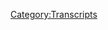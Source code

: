 {{Transcript
    | title         = [[106: Drunk Special Report]]
    | caption       = [https://knowledgefight.libsyn.com/knowledge-fight-drunk-special-report Listen to this episode on Libsyn]
    | episodeNumber = [[106: Drunk Special Report|106]]
    | length        = 01:56:42
}}

{{MessageBox
    | header     = Warning: Bot Generated Content
    | text       = This transcript was automatically generated by transcription software and likely contains many mistakes and misattributions. Please check the audio for definitive quotes, attribution, and context.
    | image      = N3yvass4myg91.webp
    | imagewidth = 50px
    | id         = warning
}}

{{TranscriptBlock
    | name      = Unknown Speaker
    | timestamp = 00:00:00.000
    | text      = Andy in Kansas, you're on the air, thanks for holding.
}}

{{TranscriptBlock
    | name      = Unknown Speaker
    | timestamp = 00:00:04.160
    | text      = Hello Alex, I'm a first time caller, I'm a huge fan, I love your work.
}}

{{TranscriptBlock
    | name      = Unknown Speaker
    | timestamp = 00:00:07.360
    | text      = I love you.
}}

{{TranscriptBlock
    | name      = Unknown Speaker
    | timestamp = 00:00:08.359
    | text      = Hey everybody, welcome back to Knowledge Fight, I'm Dan.
}}

{{TranscriptBlock
    | name      = Unknown Speaker
    | timestamp = 00:00:10.119
    | text      = I'm Jordan.
}}

{{TranscriptBlock
    | name      = Unknown Speaker
    | timestamp = 00:00:11.119
    | text      = We're a couple dudes who like to sit around, drink novelty beverages, and talk a little
}}

{{TranscriptBlock
    | name      = Unknown Speaker
    | timestamp = 00:00:13.720
    | text      = bit about Alex Jones.
}}

{{TranscriptBlock
    | name      = Unknown Speaker
    | timestamp = 00:00:14.960
    | text      = That is indeed what we do, Dan, now let me ask you a question.
}}

{{TranscriptBlock
    | name      = Unknown Speaker
    | timestamp = 00:00:18.280
    | text      = Please do.
}}

{{TranscriptBlock
    | name      = Unknown Speaker
    | timestamp = 00:00:19.280
    | text      = There are so many people clamoring for a reason to listen to a podcast about Alex Jones.
}}

{{TranscriptBlock
    | name      = Unknown Speaker
    | timestamp = 00:00:23.920
    | text      = Totally.
}}

{{TranscriptBlock
    | name      = Unknown Speaker
    | timestamp = 00:00:24.920
    | text      = We hear it all the time.
}}

{{TranscriptBlock
    | name      = Unknown Speaker
    | timestamp = 00:00:25.920
    | text      = When I walk down the street, first thing people do is say-
}}

{{TranscriptBlock
    | name      = Unknown Speaker
    | timestamp = 00:00:28.120
    | text      = You're swarmed with people.
}}

{{TranscriptBlock
    | name      = Unknown Speaker
    | timestamp = 00:00:29.120
    | text      = I say, hold on, are you Jordan Holmes?
}}

{{TranscriptBlock
    | name      = Unknown Speaker
    | timestamp = 00:00:31.120
    | text      = And I say yes.
}}

{{TranscriptBlock
    | name      = Unknown Speaker
    | timestamp = 00:00:32.119
    | text      = Of course I am.
}}

{{TranscriptBlock
    | name      = Unknown Speaker
    | timestamp = 00:00:33.240
    | text      = But it's not even that I love it so much or that I want the attention.
}}

{{TranscriptBlock
    | name      = Unknown Speaker
    | timestamp = 00:00:36.640
    | text      = People of all colors and creeds come up to you.
}}

{{TranscriptBlock
    | name      = Unknown Speaker
    | timestamp = 00:00:39.600
    | text      = I need to give them the answer to that question, which is, why would you listen to a podcast
}}

{{TranscriptBlock
    | name      = Unknown Speaker
    | timestamp = 00:00:45.520
    | text      = about Alex Jones, Dan?
}}

{{TranscriptBlock
    | name      = Unknown Speaker
    | timestamp = 00:00:46.719
    | text      = Well, I don't know, quite frankly.
}}

{{TranscriptBlock
    | name      = Unknown Speaker
    | timestamp = 00:00:48.719
    | text      = Bad way to start.
}}

{{TranscriptBlock
    | name      = Unknown Speaker
    | timestamp = 00:00:49.719
    | text      = Okay, the point was you were supposed to go into the bit, wherein you say, because I know
}}

{{TranscriptBlock
    | name      = Unknown Speaker
    | timestamp = 00:00:53.880
    | text      = a lot about Alex Jones.
}}

{{TranscriptBlock
    | name      = Unknown Speaker
    | timestamp = 00:00:54.880
    | text      = I know a lot about Alex Jones.
}}

{{TranscriptBlock
    | name      = Unknown Speaker
    | timestamp = 00:00:55.880
    | text      = Here we go, god damn it.
}}

{{TranscriptBlock
    | name      = Unknown Speaker
    | timestamp = 00:00:56.880
    | text      = You just gave them a perfect reason not to listen.
}}

{{TranscriptBlock
    | name      = Unknown Speaker
    | timestamp = 00:01:00.280
    | text      = So if you're turning it off, it's been fun, thank you.
}}

{{TranscriptBlock
    | name      = Unknown Speaker
    | timestamp = 00:01:03.100
    | text      = We appreciate you listening for a minute.
}}

{{TranscriptBlock
    | name      = Unknown Speaker
    | timestamp = 00:01:05.000
    | text      = Sorry for not answering your question whenever you walked up to me on the street.
}}

{{TranscriptBlock
    | name      = Unknown Speaker
    | timestamp = 00:01:10.120
    | text      = So Jordan, today what we're going to be doing, I did not tell you about this before the show
}}

{{TranscriptBlock
    | name      = Unknown Speaker
    | timestamp = 00:01:15.120
    | text      = and I apologize to spring this on you, but we had an episode for a foreign policy wonk
}}

{{TranscriptBlock
    | name      = Unknown Speaker
    | timestamp = 00:01:23.620
    | text      = of ours that was, he requested that we time travel back to a certain day in history.
}}

{{TranscriptBlock
    | name      = Unknown Speaker
    | timestamp = 00:01:30.760
    | text      = And I went ahead and listened to that episode and I was going to get it ready for today,
}}

{{TranscriptBlock
    | name      = Unknown Speaker
    | timestamp = 00:01:35.239
    | text      = but it's actually going to require a bit more research.
}}

{{TranscriptBlock
    | name      = Unknown Speaker
    | timestamp = 00:01:37.959
    | text      = Oh no, Dan.
}}

{{TranscriptBlock
    | name      = Unknown Speaker
    | timestamp = 00:01:39.359
    | text      = It is the other level of Alex Jones' antisemitism and I don't want to go into it half cocked.
}}

{{TranscriptBlock
    | name      = Unknown Speaker
    | timestamp = 00:01:45.560
    | text      = That's a good idea.
}}

{{TranscriptBlock
    | name      = Unknown Speaker
    | timestamp = 00:01:46.560
    | text      = It's not just the blood libel, well poisoning kind of narratives or the protocols.
}}

{{TranscriptBlock
    | name      = Unknown Speaker
    | timestamp = 00:01:51.879
    | text      = There's a, there's a, there's another level to it.
}}

{{TranscriptBlock
    | name      = Unknown Speaker
    | timestamp = 00:01:55.319
    | text      = There's an upper echelon.
}}

{{TranscriptBlock
    | name      = Unknown Speaker
    | timestamp = 00:01:56.599
    | text      = Yes.
}}

{{TranscriptBlock
    | name      = Unknown Speaker
    | timestamp = 00:01:57.599
    | text      = Alex gets into some stuff that I need to read up on a whole bunch more before we do it.
}}

{{TranscriptBlock
    | name      = Unknown Speaker
    | timestamp = 00:02:01.120
    | text      = So in, in calling an audible, I had to figure out, you know, what are we going to do?
}}

{{TranscriptBlock
    | name      = Unknown Speaker
    | timestamp = 00:02:05.959
    | text      = Oh, if you say Carrie Callahan.
}}

{{TranscriptBlock
    | name      = Unknown Speaker
    | timestamp = 00:02:08.080
    | text      = No, we're not going to do that.
}}

{{TranscriptBlock
    | name      = Unknown Speaker
    | timestamp = 00:02:09.960
    | text      = I've, I've tried to find some good, good Project Camelot episodes lately, but there haven't
}}

{{TranscriptBlock
    | name      = Unknown Speaker
    | timestamp = 00:02:14.360
    | text      = been any.
}}

{{TranscriptBlock
    | name      = Unknown Speaker
    | timestamp = 00:02:15.360
    | text      = Shit.
}}

{{TranscriptBlock
    | name      = Unknown Speaker
    | timestamp = 00:02:16.360
    | text      = No, but I did do an episode live on Twitch on Wednesday of last week.
}}

{{TranscriptBlock
    | name      = Unknown Speaker
    | timestamp = 00:02:21.240
    | text      = A Thanksgiving Eve episode.
}}

{{TranscriptBlock
    | name      = Unknown Speaker
    | timestamp = 00:02:23.280
    | text      = Okay.
}}

{{TranscriptBlock
    | name      = Unknown Speaker
    | timestamp = 00:02:24.280
    | text      = And I, I don't feel like I was able to do the, the material justice.
}}

{{TranscriptBlock
    | name      = Unknown Speaker
    | timestamp = 00:02:30.120
    | text      = Okay.
}}

{{TranscriptBlock
    | name      = Unknown Speaker
    | timestamp = 00:02:31.120
    | text      = So there will be a few people who watched this live.
}}

{{TranscriptBlock
    | name      = Unknown Speaker
    | timestamp = 00:02:33.840
    | text      = So if I understand this correctly, Dan, you have said to yourself after doing a great
}}

{{TranscriptBlock
    | name      = Unknown Speaker
    | timestamp = 00:02:39.280
    | text      = job deconstructing things, why isn't anybody screaming?
}}

{{TranscriptBlock
    | name      = Unknown Speaker
    | timestamp = 00:02:44.120
    | text      = Yes.
}}

{{TranscriptBlock
    | name      = Unknown Speaker
    | timestamp = 00:02:45.120
    | text      = And so you're doing it again.
}}

{{TranscriptBlock
    | name      = Unknown Speaker
    | timestamp = 00:02:46.919
    | text      = Well there's that, that's, that's part of it.
}}

{{TranscriptBlock
    | name      = Unknown Speaker
    | timestamp = 00:02:48.680
    | text      = But then the other part of it is I feel like you are missing out on this stuff too.
}}

{{TranscriptBlock
    | name      = Unknown Speaker
    | timestamp = 00:02:53.560
    | text      = And it would be unfair to deprive you of this.
}}

{{TranscriptBlock
    | name      = Unknown Speaker
    | timestamp = 00:02:56.120
    | text      = Right.
}}

{{TranscriptBlock
    | name      = Unknown Speaker
    | timestamp = 00:02:57.120
    | text      = I don't want to fall behind our policy.
}}

{{TranscriptBlock
    | name      = Unknown Speaker
    | timestamp = 00:02:58.199
    | text      = So at least our Twitch policy walks.
}}

{{TranscriptBlock
    | name      = Unknown Speaker
    | timestamp = 00:03:00.599
    | text      = This is all my way of saying we've never done this before.
}}

{{TranscriptBlock
    | name      = Unknown Speaker
    | timestamp = 00:03:03.639
    | text      = Like rerecorded something.
}}

{{TranscriptBlock
    | name      = Unknown Speaker
    | timestamp = 00:03:05.319
    | text      = And to be fair, you're not, I'm, I'm flying, I'm flying blind.
}}

{{TranscriptBlock
    | name      = Unknown Speaker
    | timestamp = 00:03:08.960
    | text      = So some of the, like I said, some of you who are listening, who are in the Twitch stream
}}

{{TranscriptBlock
    | name      = Unknown Speaker
    | timestamp = 00:03:12.759
    | text      = will have heard these clips, but you won't have heard them discussed right like this.
}}

{{TranscriptBlock
    | name      = Unknown Speaker
    | timestamp = 00:03:17.599
    | text      = All right.
}}

{{TranscriptBlock
    | name      = Unknown Speaker
    | timestamp = 00:03:19.080
    | text      = All right.
}}

{{TranscriptBlock
    | name      = Unknown Speaker
    | timestamp = 00:03:20.280
    | text      = Reason number two, not to listen to the show.
}}

{{TranscriptBlock
    | name      = Unknown Speaker
    | timestamp = 00:03:21.960
    | text      = Thank you very much.
}}

{{TranscriptBlock
    | name      = Unknown Speaker
    | timestamp = 00:03:22.960
    | text      = People have tried to make it through the first reason.
}}

{{TranscriptBlock
    | name      = Unknown Speaker
    | timestamp = 00:03:25.120
    | text      = Now we're three minutes in.
}}

{{TranscriptBlock
    | name      = Unknown Speaker
    | timestamp = 00:03:26.120
    | text      = Thanks for listening.
}}

{{TranscriptBlock
    | name      = Unknown Speaker
    | timestamp = 00:03:27.120
    | text      = Um, so, uh, this is.
}}

{{TranscriptBlock
    | name      = Unknown Speaker
    | timestamp = 00:03:29.240
    | text      = All right.
}}

{{TranscriptBlock
    | name      = Unknown Speaker
    | timestamp = 00:03:30.240
    | text      = All right.
}}

{{TranscriptBlock
    | name      = Unknown Speaker
    | timestamp = 00:03:31.240
    | text      = So you're calling, uh, okay.
}}

{{TranscriptBlock
    | name      = Unknown Speaker
    | timestamp = 00:03:33.479
    | text      = Can we turn this into a, uh, uh, let's call it, um, shit.
}}

{{TranscriptBlock
    | name      = Unknown Speaker
    | timestamp = 00:03:40.159
    | text      = What's the name of the movie with Mel Gibson?
}}

{{TranscriptBlock
    | name      = Unknown Speaker
    | timestamp = 00:03:42.240
    | text      = Lethal weapon.
}}

{{TranscriptBlock
    | name      = Unknown Speaker
    | timestamp = 00:03:43.240
    | text      = We're in a lethal weapon situation where you're getting too old for this shit.
}}

{{TranscriptBlock
    | name      = Unknown Speaker
    | timestamp = 00:03:47.439
    | text      = And I'm standing on top of a roof hanging on saying, let's jump.
}}

{{TranscriptBlock
    | name      = Unknown Speaker
    | timestamp = 00:03:51.120
    | text      = Sure.
}}

{{TranscriptBlock
    | name      = Unknown Speaker
    | timestamp = 00:03:52.120
    | text      = I don't understand the metaphor, but yes, absolutely important to understand metaphors.
}}

{{TranscriptBlock
    | name      = Unknown Speaker
    | timestamp = 00:03:56.300
    | text      = That's why you're coming back to the show with me, Jordan.
}}

{{TranscriptBlock
    | name      = Unknown Speaker
    | timestamp = 00:03:59.199
    | text      = Yes.
}}

{{TranscriptBlock
    | name      = Unknown Speaker
    | timestamp = 00:04:00.199
    | text      = Last week on November 14th, Alex Jones posted a special report on his website.
}}

{{TranscriptBlock
    | name      = Unknown Speaker
    | timestamp = 00:04:09.120
    | text      = He did a little bit of a live stream, uh, and he was pretty drunk.
}}

{{TranscriptBlock
    | name      = Unknown Speaker
    | timestamp = 00:04:14.599
    | text      = I'm in the setup for this.
}}

{{TranscriptBlock
    | name      = Unknown Speaker
    | timestamp = 00:04:16.680
    | text      = Uh, what you really need to know ahead of time is that he had recently done right before
}}

{{TranscriptBlock
    | name      = Unknown Speaker
    | timestamp = 00:04:21.319
    | text      = this had done a 36 hour marathon and vice came out with another money bomb.
}}

{{TranscriptBlock
    | name      = Unknown Speaker
    | timestamp = 00:04:27.959
    | text      = Yes.
}}

{{TranscriptBlock
    | name      = Unknown Speaker
    | timestamp = 00:04:28.959
    | text      = Right.
}}

{{TranscriptBlock
    | name      = Unknown Speaker
    | timestamp = 00:04:29.959
    | text      = And vice came out with an article afterwards where a guy tried to watch the entire thing
}}

{{TranscriptBlock
    | name      = Unknown Speaker
    | timestamp = 00:04:34.240
    | text      = and he reviewed it.
}}

{{TranscriptBlock
    | name      = Unknown Speaker
    | timestamp = 00:04:35.240
    | text      = Uh, and it was, it was, so we're in a super size me situation where he's just watching
}}

{{TranscriptBlock
    | name      = Unknown Speaker
    | timestamp = 00:04:41.120
    | text      = Alex Jones for 36 straight hours or a Dan situation.
}}

{{TranscriptBlock
    | name      = Unknown Speaker
    | timestamp = 00:04:44.920
    | text      = Yeah.
}}

{{TranscriptBlock
    | name      = Unknown Speaker
    | timestamp = 00:04:45.920
    | text      = I mean, look, we're not as popular yet for people to, I'm the Morgan Spurlock of this
}}

{{TranscriptBlock
    | name      = Unknown Speaker
    | timestamp = 00:04:50.560
    | text      = shit.
}}

{{TranscriptBlock
    | name      = Unknown Speaker
    | timestamp = 00:04:51.560
    | text      = Exactly.
}}

{{TranscriptBlock
    | name      = Unknown Speaker
    | timestamp = 00:04:52.560
    | text      = Don't fucking pretend that this Johnny come lately is, uh, that's bullshit.
}}

{{TranscriptBlock
    | name      = Unknown Speaker
    | timestamp = 00:04:56.639
    | text      = Fair enough.
}}

{{TranscriptBlock
    | name      = Unknown Speaker
    | timestamp = 00:04:57.639
    | text      = Uh, but, uh, I met Morgan Spurlock one time he was in Columbia, Missouri for a film documentary
}}

{{TranscriptBlock
    | name      = Unknown Speaker
    | timestamp = 00:05:03.540
    | text      = film festival.
}}

{{TranscriptBlock
    | name      = Unknown Speaker
    | timestamp = 00:05:04.540
    | text      = I saw him at the bar I hung out at.
}}

{{TranscriptBlock
    | name      = Unknown Speaker
    | timestamp = 00:05:06.720
    | text      = Good dude.
}}

{{TranscriptBlock
    | name      = Unknown Speaker
    | timestamp = 00:05:07.720
    | text      = He was pretty nice.
}}

{{TranscriptBlock
    | name      = Unknown Speaker
    | timestamp = 00:05:08.720
    | text      = Actually.
}}

{{TranscriptBlock
    | name      = Unknown Speaker
    | timestamp = 00:05:09.720
    | text      = I made some shit joke, uh, and he laughed politely, patted me on the shoulder, shook
}}

{{TranscriptBlock
    | name      = Unknown Speaker
    | timestamp = 00:05:14.240
    | text      = my hand.
}}

{{TranscriptBlock
    | name      = Unknown Speaker
    | timestamp = 00:05:15.240
    | text      = He seemed like a graceful guy, like, cause he could have been an asshole.
}}

{{TranscriptBlock
    | name      = Unknown Speaker
    | timestamp = 00:05:18.279
    | text      = I definitely could have been the joke that I made was not good.
}}

{{TranscriptBlock
    | name      = Unknown Speaker
    | timestamp = 00:05:21.879
    | text      = Okay.
}}

{{TranscriptBlock
    | name      = Unknown Speaker
    | timestamp = 00:05:22.879
    | text      = I don't remember what it was, but it was not good.
}}

{{TranscriptBlock
    | name      = Unknown Speaker
    | timestamp = 00:05:25.240
    | text      = He was attempting to make you feel at ease.
}}

{{TranscriptBlock
    | name      = Unknown Speaker
    | timestamp = 00:05:27.560
    | text      = Yeah.
}}

{{TranscriptBlock
    | name      = Unknown Speaker
    | timestamp = 00:05:28.560
    | text      = Or it was just a benevolent, a minor celebrity running.
}}

{{TranscriptBlock
    | name      = Unknown Speaker
    | timestamp = 00:05:32.040
    | text      = But anyway, be that as it may, that's irrelevant.
}}

{{TranscriptBlock
    | name      = Unknown Speaker
    | timestamp = 00:05:33.920
    | text      = I do not ever want to hear the words, but never lent to minor celebrity running ever
}}

{{TranscriptBlock
    | name      = Unknown Speaker
    | timestamp = 00:05:38.639
    | text      = again.
}}

{{TranscriptBlock
    | name      = Unknown Speaker
    | timestamp = 00:05:39.639
    | text      = That is gross.
}}

{{TranscriptBlock
    | name      = Unknown Speaker
    | timestamp = 00:05:41.680
    | text      = That's going to be a new segment.
}}

{{TranscriptBlock
    | name      = Unknown Speaker
    | timestamp = 00:05:42.720
    | text      = You grossed me out.
}}

{{TranscriptBlock
    | name      = Unknown Speaker
    | timestamp = 00:05:44.879
    | text      = I have a list of, I have a list of times I've run into B slash C celebrities and they did
}}

{{TranscriptBlock
    | name      = Unknown Speaker
    | timestamp = 00:05:51.079
    | text      = not mean me ill.
}}

{{TranscriptBlock
    | name      = Unknown Speaker
    | timestamp = 00:05:52.959
    | text      = All right, I'll tell you who's not on that list.
}}

{{TranscriptBlock
    | name      = Unknown Speaker
    | timestamp = 00:06:00.920
    | text      = Shaquille O'Neal.
}}

{{TranscriptBlock
    | name      = Unknown Speaker
    | timestamp = 00:06:01.920
    | text      = Not on the list.
}}

{{TranscriptBlock
    | name      = Unknown Speaker
    | timestamp = 00:06:03.720
    | text      = You met him?
}}

{{TranscriptBlock
    | name      = Unknown Speaker
    | timestamp = 00:06:04.720
    | text      = Uh, met is a strong word.
}}

{{TranscriptBlock
    | name      = Unknown Speaker
    | timestamp = 00:06:06.800
    | text      = Uh, I, I, one time me and my dad snuck into the Lakers Cavs game.
}}

{{TranscriptBlock
    | name      = Unknown Speaker
    | timestamp = 00:06:12.319
    | text      = Uh, it was like a preseason game in Kansas city and we snuck in before the game so I
}}

{{TranscriptBlock
    | name      = Unknown Speaker
    | timestamp = 00:06:17.079
    | text      = could get some autographs cause I was probably like, I don't know, 14 at the time or so.
}}

{{TranscriptBlock
    | name      = Unknown Speaker
    | timestamp = 00:06:21.920
    | text      = And so I'm getting Eddie Jones's autograph and uh, I can't remember who else.
}}

{{TranscriptBlock
    | name      = Unknown Speaker
    | timestamp = 00:06:27.319
    | text      = Nick Van Exel.
}}

{{TranscriptBlock
    | name      = Unknown Speaker
    | timestamp = 00:06:28.319
    | text      = I think I got his autograph and I looked sure I liked him.
}}

{{TranscriptBlock
    | name      = Unknown Speaker
    | timestamp = 00:06:31.519
    | text      = He was good.
}}

{{TranscriptBlock
    | name      = Unknown Speaker
    | timestamp = 00:06:32.519
    | text      = I liked the Lakers back then.
}}

{{TranscriptBlock
    | name      = Unknown Speaker
    | timestamp = 00:06:33.920
    | text      = My dad's from LA.
}}

{{TranscriptBlock
    | name      = Unknown Speaker
    | timestamp = 00:06:34.920
    | text      = So if you're Lakers Cavs thing, that's when Shaq and Kobe were together.
}}

{{TranscriptBlock
    | name      = Unknown Speaker
    | timestamp = 00:06:39.079
    | text      = Yes.
}}

{{TranscriptBlock
    | name      = Unknown Speaker
    | timestamp = 00:06:40.079
    | text      = I did end up getting Kobe's autograph.
}}

{{TranscriptBlock
    | name      = Unknown Speaker
    | timestamp = 00:06:41.079
    | text      = It was like, did Kobe write a diss track about you?
}}

{{TranscriptBlock
    | name      = Unknown Speaker
    | timestamp = 00:06:43.360
    | text      = No, he was actually a benevolent celebrity.
}}

{{TranscriptBlock
    | name      = Unknown Speaker
    | timestamp = 00:06:47.160
    | text      = Not a minor one.
}}

{{TranscriptBlock
    | name      = Unknown Speaker
    | timestamp = 00:06:48.160
    | text      = He's a professional celebrity.
}}

{{TranscriptBlock
    | name      = Unknown Speaker
    | timestamp = 00:06:49.160
    | text      = He was very nice.
}}

{{TranscriptBlock
    | name      = Unknown Speaker
    | timestamp = 00:06:50.160
    | text      = Uh, but, uh, Shaq was shooting free throws.
}}

{{TranscriptBlock
    | name      = Unknown Speaker
    | timestamp = 00:06:52.800
    | text      = He was practicing shooting free throws out on, well, that's not the time to talk to him.
}}

{{TranscriptBlock
    | name      = Unknown Speaker
    | timestamp = 00:06:57.120
    | text      = He is bad at that, but he was also not like he, it was not an intense practice at all.
}}

{{TranscriptBlock
    | name      = Unknown Speaker
    | timestamp = 00:07:02.439
    | text      = And so I thought like, what the fuck?
}}

{{TranscriptBlock
    | name      = Unknown Speaker
    | timestamp = 00:07:03.839
    | text      = I'm not going to get another opportunity.
}}

{{TranscriptBlock
    | name      = Unknown Speaker
    | timestamp = 00:07:05.839
    | text      = There's no other like fans around or anything like that.
}}

{{TranscriptBlock
    | name      = Unknown Speaker
    | timestamp = 00:07:08.399
    | text      = We snuck the fuck in through a like catering entrance.
}}

{{TranscriptBlock
    | name      = Unknown Speaker
    | timestamp = 00:07:11.899
    | text      = So I walk up to Shaq on the court and because I'm so shocked by how big he is.
}}

{{TranscriptBlock
    | name      = Unknown Speaker
    | timestamp = 00:07:17.779
    | text      = He's very large, very big.
}}

{{TranscriptBlock
    | name      = Unknown Speaker
    | timestamp = 00:07:19.439
    | text      = You think he's not going to be that big, even though you know, he's that big.
}}

{{TranscriptBlock
    | name      = Unknown Speaker
    | timestamp = 00:07:23.680
    | text      = He's very big.
}}

{{TranscriptBlock
    | name      = Unknown Speaker
    | timestamp = 00:07:24.680
    | text      = Yeah.
}}

{{TranscriptBlock
    | name      = Unknown Speaker
    | timestamp = 00:07:25.680
    | text      = So I'm walking up, walking up to him.
}}

{{TranscriptBlock
    | name      = Unknown Speaker
    | timestamp = 00:07:27.279
    | text      = And because I'm so blown away by like, Oh my God, it's Shaquille O'Neal.
}}

{{TranscriptBlock
    | name      = Unknown Speaker
    | timestamp = 00:07:31.240
    | text      = He was like, when I was 10, he was on the magic and that way he was super cool then
}}

{{TranscriptBlock
    | name      = Unknown Speaker
    | timestamp = 00:07:35.319
    | text      = now he's on this like cool Lakers team.
}}

{{TranscriptBlock
    | name      = Unknown Speaker
    | timestamp = 00:07:39.000
    | text      = And so I don't see out of the side of my eye that he has a fucking bouncer.
}}

{{TranscriptBlock
    | name      = Unknown Speaker
    | timestamp = 00:07:44.540
    | text      = He has a bouncer to guard while he does free throws, even though there's nobody out there
}}

{{TranscriptBlock
    | name      = Unknown Speaker
    | timestamp = 00:07:49.300
    | text      = for him to be bouncer.
}}

{{TranscriptBlock
    | name      = Unknown Speaker
    | timestamp = 00:07:51.439
    | text      = So I approach and the bouncer is like, no, no, no, don't interrupt him.
}}

{{TranscriptBlock
    | name      = Unknown Speaker
    | timestamp = 00:07:56.720
    | text      = And I get it.
}}

{{TranscriptBlock
    | name      = Unknown Speaker
    | timestamp = 00:07:57.720
    | text      = It's fine.
}}

{{TranscriptBlock
    | name      = Unknown Speaker
    | timestamp = 00:07:58.720
    | text      = But Shaq looks, he turns around and looks at me and he's like, just shrugs at me.
}}

{{TranscriptBlock
    | name      = Unknown Speaker
    | timestamp = 00:08:04.680
    | text      = Now that's a benevolent, minor celebrity running right there.
}}

{{TranscriptBlock
    | name      = Unknown Speaker
    | timestamp = 00:08:07.759
    | text      = That is benevolent.
}}

{{TranscriptBlock
    | name      = Unknown Speaker
    | timestamp = 00:08:08.759
    | text      = No, that's malevolent.
}}

{{TranscriptBlock
    | name      = Unknown Speaker
    | timestamp = 00:08:09.920
    | text      = That's mean Joe green levels of it.
}}

{{TranscriptBlock
    | name      = Unknown Speaker
    | timestamp = 00:08:11.720
    | text      = He didn't throw you his Jersey.
}}

{{TranscriptBlock
    | name      = Unknown Speaker
    | timestamp = 00:08:13.160
    | text      = He gave you the shrug.
}}

{{TranscriptBlock
    | name      = Unknown Speaker
    | timestamp = 00:08:14.160
    | text      = The shrug, the shrug is a gift from Shaquille O'Neal shrug, the gift from Shazam himself.
}}

{{TranscriptBlock
    | name      = Unknown Speaker
    | timestamp = 00:08:22.040
    | text      = That was Kazam.
}}

{{TranscriptBlock
    | name      = Unknown Speaker
    | timestamp = 00:08:23.040
    | text      = The, the, the shrug screams, apologies.
}}

{{TranscriptBlock
    | name      = Unknown Speaker
    | timestamp = 00:08:25.920
    | text      = What can I do?
}}

{{TranscriptBlock
    | name      = Unknown Speaker
    | timestamp = 00:08:27.319
    | text      = And I'll tell you what you can do.
}}

{{TranscriptBlock
    | name      = Unknown Speaker
    | timestamp = 00:08:28.620
    | text      = That guy works for you.
}}

{{TranscriptBlock
    | name      = Unknown Speaker
    | timestamp = 00:08:31.240
    | text      = When there's a like young teen, I got the, like, you could just fucking sign this.
}}

{{TranscriptBlock
    | name      = Unknown Speaker
    | timestamp = 00:08:35.759
    | text      = It's not going to cause a like barrage of people bum rushing the court or something
}}

{{TranscriptBlock
    | name      = Unknown Speaker
    | timestamp = 00:08:41.080
    | text      = like that.
}}

{{TranscriptBlock
    | name      = Unknown Speaker
    | timestamp = 00:08:42.080
    | text      = It was bullshit.
}}

{{TranscriptBlock
    | name      = Unknown Speaker
    | timestamp = 00:08:43.080
    | text      = I think what that was treating people fairly Jackson.
}}

{{TranscriptBlock
    | name      = Unknown Speaker
    | timestamp = 00:08:45.320
    | text      = Look, if he lets, if he lets you close, he has to let every kid close.
}}

{{TranscriptBlock
    | name      = Unknown Speaker
    | timestamp = 00:08:49.539
    | text      = You can't do it.
}}

{{TranscriptBlock
    | name      = Unknown Speaker
    | timestamp = 00:08:50.539
    | text      = It's fairness.
}}

{{TranscriptBlock
    | name      = Unknown Speaker
    | timestamp = 00:08:51.539
    | text      = I stand by it.
}}

{{TranscriptBlock
    | name      = Unknown Speaker
    | timestamp = 00:08:52.639
    | text      = It's communism.
}}

{{TranscriptBlock
    | name      = Unknown Speaker
    | timestamp = 00:08:53.639
    | text      = That's the real issue with Shaq anyway.
}}

{{TranscriptBlock
    | name      = Unknown Speaker
    | timestamp = 00:08:56.639
    | text      = Where were we?
}}

{{TranscriptBlock
    | name      = Unknown Speaker
    | timestamp = 00:08:57.639
    | text      = Oh yes.
}}

{{TranscriptBlock
    | name      = Unknown Speaker
    | timestamp = 00:08:58.639
    | text      = Oh yeah.
}}

{{TranscriptBlock
    | name      = Unknown Speaker
    | timestamp = 00:08:59.639
    | text      = For everybody who is not really redoing it, to everybody who listened to the Twitch episode,
}}

{{TranscriptBlock
    | name      = Unknown Speaker
    | timestamp = 00:09:04.559
    | text      = you didn't get this.
}}

{{TranscriptBlock
    | name      = Unknown Speaker
    | timestamp = 00:09:05.559
    | text      = No, already fresh content.
}}

{{TranscriptBlock
    | name      = Unknown Speaker
    | timestamp = 00:09:06.559
    | text      = You didn't get minor celebrity run-ins.
}}

{{TranscriptBlock
    | name      = Unknown Speaker
    | timestamp = 00:09:08.559
    | text      = Benevolent.
}}

{{TranscriptBlock
    | name      = Unknown Speaker
    | timestamp = 00:09:09.559
    | text      = Minor celebrity run-ins.
}}

{{TranscriptBlock
    | name      = Unknown Speaker
    | timestamp = 00:09:10.559
    | text      = Again, still not okay with that.
}}

{{TranscriptBlock
    | name      = Unknown Speaker
    | timestamp = 00:09:11.559
    | text      = It's going to be a segment.
}}

{{TranscriptBlock
    | name      = Unknown Speaker
    | timestamp = 00:09:12.559
    | text      = Oh, can't tell, can't wait to tell you guys next week about how I met Don Cheadle.
}}

{{TranscriptBlock
    | name      = Unknown Speaker
    | timestamp = 00:09:19.720
    | text      = You know what?
}}

{{TranscriptBlock
    | name      = Unknown Speaker
    | timestamp = 00:09:20.720
    | text      = That actually might propel us into stardom.
}}

{{TranscriptBlock
    | name      = Unknown Speaker
    | timestamp = 00:09:23.179
    | text      = You and your minor celebrity.
}}

{{TranscriptBlock
    | name      = Unknown Speaker
    | timestamp = 00:09:24.360
    | text      = Don Cheadle is not minor.
}}

{{TranscriptBlock
    | name      = Unknown Speaker
    | timestamp = 00:09:26.080
    | text      = Don Cheadle is an international superstar, my friend.
}}

{{TranscriptBlock
    | name      = Unknown Speaker
    | timestamp = 00:09:31.360
    | text      = He acted like a minor celebrity.
}}

{{TranscriptBlock
    | name      = Unknown Speaker
    | timestamp = 00:09:32.759
    | text      = I mean, he was humble.
}}

{{TranscriptBlock
    | name      = Unknown Speaker
    | timestamp = 00:09:34.159
    | text      = Anyway, I'll talk about it next time on the show.
}}

{{TranscriptBlock
    | name      = Unknown Speaker
    | timestamp = 00:09:36.320
    | text      = Let's not give away the farm.
}}

{{TranscriptBlock
    | name      = Unknown Speaker
    | timestamp = 00:09:38.159
    | text      = I'm sure he loves the Kendrick Lamar song.
}}

{{TranscriptBlock
    | name      = Unknown Speaker
    | timestamp = 00:09:40.559
    | text      = Humble.
}}

{{TranscriptBlock
    | name      = Unknown Speaker
    | timestamp = 00:09:41.559
    | text      = Stay humble.
}}

{{TranscriptBlock
    | name      = Unknown Speaker
    | timestamp = 00:09:42.559
    | text      = So Alex Jones did a 36 hour marathon, and it was clear that it was just to make money
}}

{{TranscriptBlock
    | name      = Unknown Speaker
    | timestamp = 00:09:48.720
    | text      = and a desperate cash grab.
}}

{{TranscriptBlock
    | name      = Unknown Speaker
    | timestamp = 00:09:51.240
    | text      = So then Vice did this article, and I've discussed it briefly in the past.
}}

{{TranscriptBlock
    | name      = Unknown Speaker
    | timestamp = 00:09:55.720
    | text      = It's a very toothless article is the way I describe it.
}}

{{TranscriptBlock
    | name      = Unknown Speaker
    | timestamp = 00:09:58.399
    | text      = Naturally.
}}

{{TranscriptBlock
    | name      = Unknown Speaker
    | timestamp = 00:09:59.399
    | text      = The guy writing it does understand that Alex's performance model is to just scare people
}}

{{TranscriptBlock
    | name      = Unknown Speaker
    | timestamp = 00:10:05.639
    | text      = and then sell them shit.
}}

{{TranscriptBlock
    | name      = Unknown Speaker
    | timestamp = 00:10:07.320
    | text      = He gets that, and I appreciate him nailing that.
}}

{{TranscriptBlock
    | name      = Unknown Speaker
    | timestamp = 00:10:10.279
    | text      = But he doesn't deal with the fact that Doctor Group is on and he's not a doctor.
}}

{{TranscriptBlock
    | name      = Unknown Speaker
    | timestamp = 00:10:14.879
    | text      = He just makes fun of his appearance.
}}

{{TranscriptBlock
    | name      = Unknown Speaker
    | timestamp = 00:10:17.600
    | text      = He doesn't get any of the subtext to the things Alex is saying.
}}

{{TranscriptBlock
    | name      = Unknown Speaker
    | timestamp = 00:10:22.019
    | text      = There's no discussion of any of the actual narratives other than there to scare you.
}}

{{TranscriptBlock
    | name      = Unknown Speaker
    | timestamp = 00:10:28.480
    | text      = I mean, that's fine, but you're just getting the surface.
}}

{{TranscriptBlock
    | name      = Unknown Speaker
    | timestamp = 00:10:31.159
    | text      = Like Bethea and that fucking New Yorker article I'm still very, very angry about.
}}

{{TranscriptBlock
    | name      = Unknown Speaker
    | timestamp = 00:10:36.279
    | text      = Sure.
}}

{{TranscriptBlock
    | name      = Unknown Speaker
    | timestamp = 00:10:37.279
    | text      = Sure.
}}

{{TranscriptBlock
    | name      = Unknown Speaker
    | timestamp = 00:10:38.279
    | text      = That or the New York Times article.
}}

{{TranscriptBlock
    | name      = Unknown Speaker
    | timestamp = 00:10:39.279
    | text      = The New York Times article.
}}

{{TranscriptBlock
    | name      = Unknown Speaker
    | timestamp = 00:10:40.279
    | text      = Yeah.
}}

{{TranscriptBlock
    | name      = Unknown Speaker
    | timestamp = 00:10:41.279
    | text      = Over the weekend.
}}

{{TranscriptBlock
    | name      = Unknown Speaker
    | timestamp = 00:10:42.279
    | text      = Yeah.
}}

{{TranscriptBlock
    | name      = Unknown Speaker
    | timestamp = 00:10:43.279
    | text      = Or any number of things.
}}

{{TranscriptBlock
    | name      = Unknown Speaker
    | timestamp = 00:10:44.279
    | text      = Who gives a fuck?
}}

{{TranscriptBlock
    | name      = Unknown Speaker
    | timestamp = 00:10:45.279
    | text      = Right.
}}

{{TranscriptBlock
    | name      = Unknown Speaker
    | timestamp = 00:10:46.279
    | text      = Anyways, continue.
}}

{{TranscriptBlock
    | name      = Unknown Speaker
    | timestamp = 00:10:47.279
    | text      = Alex pretends to be outraged, or I guess he's...
}}

{{TranscriptBlock
    | name      = Unknown Speaker
    | timestamp = 00:10:53.000
    | text      = This special report is in response to Vice doing that article.
}}

{{TranscriptBlock
    | name      = Unknown Speaker
    | timestamp = 00:10:56.360
    | text      = Yeah, of course.
}}

{{TranscriptBlock
    | name      = Unknown Speaker
    | timestamp = 00:10:57.360
    | text      = And we'll get into it, but first here is an out of context.
}}

{{TranscriptBlock
    | name      = Unknown Speaker
    | timestamp = 00:10:59.200
    | text      = Which was a godsend for Alex because then he can wipe away the 36 hours thing and go
}}

{{TranscriptBlock
    | name      = Unknown Speaker
    | timestamp = 00:11:03.919
    | text      = right into attack mode and the media is going after him.
}}

{{TranscriptBlock
    | name      = Unknown Speaker
    | timestamp = 00:11:06.740
    | text      = And he does it very interestingly, but first let's have an out of context drop from this
}}

{{TranscriptBlock
    | name      = Unknown Speaker
    | timestamp = 00:11:11.320
    | text      = episode to give you a little bit of flavor about where we're going to be going.
}}

{{TranscriptBlock
    | name      = Unknown Speaker
    | timestamp = 00:11:15.840
    | text      = Okay.
}}

{{TranscriptBlock
    | name      = Unknown Speaker
    | timestamp = 00:11:16.840
    | text      = Yeah.
}}

{{TranscriptBlock
    | name      = Unknown Speaker
    | timestamp = 00:11:17.840
    | text      = That right there.
}}

{{TranscriptBlock
    | name      = Unknown Speaker
    | timestamp = 00:11:18.840
    | text      = I need to get...
}}

{{TranscriptBlock
    | name      = Unknown Speaker
    | timestamp = 00:11:19.840
    | text      = That was him popping open a beer can, wasn't it?
}}

{{TranscriptBlock
    | name      = Unknown Speaker
    | timestamp = 00:11:22.080
    | text      = No.
}}

{{TranscriptBlock
    | name      = Unknown Speaker
    | timestamp = 00:11:23.080
    | text      = Oh.
}}

{{TranscriptBlock
    | name      = Unknown Speaker
    | timestamp = 00:11:24.080
    | text      = A switchblade.
}}

{{TranscriptBlock
    | name      = Unknown Speaker
    | timestamp = 00:11:25.080
    | text      = The what?
}}

{{TranscriptBlock
    | name      = Unknown Speaker
    | timestamp = 00:11:26.080
    | text      = Yeah.
}}

{{TranscriptBlock
    | name      = Unknown Speaker
    | timestamp = 00:11:27.080
    | text      = All right.
}}

{{TranscriptBlock
    | name      = Unknown Speaker
    | timestamp = 00:11:28.080
    | text      = Yeah.
}}

{{TranscriptBlock
    | name      = Unknown Speaker
    | timestamp = 00:11:29.080
    | text      = Just...
}}

{{TranscriptBlock
    | name      = Unknown Speaker
    | timestamp = 00:11:30.080
    | text      = Just...
}}

{{TranscriptBlock
    | name      = Unknown Speaker
    | timestamp = 00:11:31.080
    | text      = I want to be with you.
}}

{{TranscriptBlock
    | name      = Unknown Speaker
    | timestamp = 00:11:32.080
    | text      = Libra.
}}

{{TranscriptBlock
    | name      = Unknown Speaker
    | timestamp = 00:11:33.080
    | text      = Libra.
}}

{{TranscriptBlock
    | name      = Unknown Speaker
    | timestamp = 00:11:34.080
    | text      = Seriously?
}}

{{TranscriptBlock
    | name      = Unknown Speaker
    | timestamp = 00:11:35.080
    | text      = Oh, come on.
}}

{{TranscriptBlock
    | name      = Unknown Speaker
    | timestamp = 00:11:36.080
    | text      = Libra.
}}

{{TranscriptBlock
    | name      = Unknown Speaker
    | timestamp = 00:11:37.080
    | text      = Yeah.
}}

{{TranscriptBlock
    | name      = Unknown Speaker
    | timestamp = 00:11:38.080
    | text      = Libra.
}}

{{TranscriptBlock
    | name      = Unknown Speaker
    | timestamp = 00:11:39.080
    | text      = Good.
}}

{{TranscriptBlock
    | name      = Unknown Speaker
    | timestamp = 00:11:40.080
    | text      = So that should give you a sense of the Alex Jones we're dealing with here today.
}}

{{TranscriptBlock
    | name      = Unknown Speaker
    | timestamp = 00:11:46.399
    | text      = He pulls out a switchblade, flips it, and starts stabbing towards the camera.
}}

{{TranscriptBlock
    | name      = Unknown Speaker
    | timestamp = 00:11:50.720
    | text      = That is way better than Gollum.
}}

{{TranscriptBlock
    | name      = Unknown Speaker
    | timestamp = 00:11:54.320
    | text      = I'll tell you that right now.
}}

{{TranscriptBlock
    | name      = Unknown Speaker
    | timestamp = 00:11:56.120
    | text      = If instead of Precious he said liberal.
}}

{{TranscriptBlock
    | name      = Unknown Speaker
    | timestamp = 00:11:58.720
    | text      = Oh, yeah.
}}

{{TranscriptBlock
    | name      = Unknown Speaker
    | timestamp = 00:11:59.720
    | text      = No.
}}

{{TranscriptBlock
    | name      = Unknown Speaker
    | timestamp = 00:12:00.720
    | text      = Redo all of Lord of the Rings.
}}

{{TranscriptBlock
    | name      = Unknown Speaker
    | timestamp = 00:12:01.720
    | text      = That's all I'm going to do.
}}

{{TranscriptBlock
    | name      = Unknown Speaker
    | timestamp = 00:12:02.720
    | text      = Listen.
}}

{{TranscriptBlock
    | name      = Unknown Speaker
    | timestamp = 00:12:03.720
    | text      = Redo all of Lord of the Rings.
}}

{{TranscriptBlock
    | name      = Unknown Speaker
    | timestamp = 00:12:05.039
    | text      = Sure.
}}

{{TranscriptBlock
    | name      = Unknown Speaker
    | timestamp = 00:12:06.039
    | text      = Just CGI Alex Jones into the Gollum part.
}}

{{TranscriptBlock
    | name      = Unknown Speaker
    | timestamp = 00:12:09.080
    | text      = Perfect movie.
}}

{{TranscriptBlock
    | name      = Unknown Speaker
    | timestamp = 00:12:10.080
    | text      = Who...
}}

{{TranscriptBlock
    | name      = Unknown Speaker
    | timestamp = 00:12:11.080
    | text      = If you had to recast the rest of the roles with Info Wars personalities.
}}

{{TranscriptBlock
    | name      = Unknown Speaker
    | timestamp = 00:12:14.960
    | text      = Okay.
}}

{{TranscriptBlock
    | name      = Unknown Speaker
    | timestamp = 00:12:15.960
    | text      = All right.
}}

{{TranscriptBlock
    | name      = Unknown Speaker
    | timestamp = 00:12:16.960
    | text      = Why would you do it?
}}

{{TranscriptBlock
    | name      = Unknown Speaker
    | timestamp = 00:12:17.960
    | text      = Well, I would say that Doctor Group is going to be our Boromir, because clearly he's the
}}

{{TranscriptBlock
    | name      = Unknown Speaker
    | timestamp = 00:12:24.120
    | text      = one who's going to take the whole operation down with his lies.
}}

{{TranscriptBlock
    | name      = Unknown Speaker
    | timestamp = 00:12:26.799
    | text      = Okay.
}}

{{TranscriptBlock
    | name      = Unknown Speaker
    | timestamp = 00:12:27.799
    | text      = Or with his fake products there.
}}

{{TranscriptBlock
    | name      = Unknown Speaker
    | timestamp = 00:12:29.960
    | text      = That's possible.
}}

{{TranscriptBlock
    | name      = Unknown Speaker
    | timestamp = 00:12:30.960
    | text      = Now, of course, go fuck yourself, Jon Rappaport.
}}

{{TranscriptBlock
    | name      = Unknown Speaker
    | timestamp = 00:12:34.000
    | text      = He's our Gandalf.
}}

{{TranscriptBlock
    | name      = Unknown Speaker
    | timestamp = 00:12:35.000
    | text      = He's the Grey.
}}

{{TranscriptBlock
    | name      = Unknown Speaker
    | timestamp = 00:12:37.000
    | text      = There's no way we cannot make him Gandalf.
}}

{{TranscriptBlock
    | name      = Unknown Speaker
    | timestamp = 00:12:38.559
    | text      = Rappaport the Grey.
}}

{{TranscriptBlock
    | name      = Unknown Speaker
    | timestamp = 00:12:39.559
    | text      = Yep.
}}

{{TranscriptBlock
    | name      = Unknown Speaker
    | timestamp = 00:12:40.559
    | text      = We got Rob Do.
}}

{{TranscriptBlock
    | name      = Unknown Speaker
    | timestamp = 00:12:42.360
    | text      = Rob Do is our Samwise Gamgee.
}}

{{TranscriptBlock
    | name      = Unknown Speaker
    | timestamp = 00:12:44.759
    | text      = I feel like Samwise is too effective.
}}

{{TranscriptBlock
    | name      = Unknown Speaker
    | timestamp = 00:12:47.159
    | text      = No, I think it's because Rob Do is a fumbling, bumbling moron.
}}

{{TranscriptBlock
    | name      = Unknown Speaker
    | timestamp = 00:12:52.360
    | text      = Now, I could have said Eddie Bravo, but we can't do that.
}}

{{TranscriptBlock
    | name      = Unknown Speaker
    | timestamp = 00:12:56.679
    | text      = Eddie Bravo's heart is too good to be in that.
}}

{{TranscriptBlock
    | name      = Unknown Speaker
    | timestamp = 00:12:59.080
    | text      = He's Tom Bombadil.
}}

{{TranscriptBlock
    | name      = Unknown Speaker
    | timestamp = 00:13:00.080
    | text      = Yes.
}}

{{TranscriptBlock
    | name      = Unknown Speaker
    | timestamp = 00:13:01.080
    | text      = Eddie Bravo is the Tom Bombadil of us.
}}

{{TranscriptBlock
    | name      = Unknown Speaker
    | timestamp = 00:13:03.279
    | text      = Hey, hey, Derrydoll, ding-dong-a-dillo.
}}

{{TranscriptBlock
    | name      = Unknown Speaker
    | timestamp = 00:13:05.600
    | text      = Oh, that's right.
}}

{{TranscriptBlock
    | name      = Unknown Speaker
    | timestamp = 00:13:07.840
    | text      = Did you think I didn't know Lord of the Rings?
}}

{{TranscriptBlock
    | name      = Unknown Speaker
    | timestamp = 00:13:09.360
    | text      = No, I don't.
}}

{{TranscriptBlock
    | name      = Unknown Speaker
    | timestamp = 00:13:10.360
    | text      = Excuse me.
}}

{{TranscriptBlock
    | name      = Unknown Speaker
    | timestamp = 00:13:11.360
    | text      = You're still salty about the other night.
}}

{{TranscriptBlock
    | name      = Unknown Speaker
    | timestamp = 00:13:13.000
    | text      = I'm still salty about the other night.
}}

{{TranscriptBlock
    | name      = Unknown Speaker
    | timestamp = 00:13:14.679
    | text      = The other night, me and Jordan's girlfriend may have made fun of him, but not knowing
}}

{{TranscriptBlock
    | name      = Unknown Speaker
    | timestamp = 00:13:18.320
    | text      = Lord of the Rings.
}}

{{TranscriptBlock
    | name      = Unknown Speaker
    | timestamp = 00:13:19.320
    | text      = We did not think you didn't know it.
}}

{{TranscriptBlock
    | name      = Unknown Speaker
    | timestamp = 00:13:22.200
    | text      = That's not important.
}}

{{TranscriptBlock
    | name      = Unknown Speaker
    | timestamp = 00:13:23.200
    | text      = Fair enough.
}}

{{TranscriptBlock
    | name      = Unknown Speaker
    | timestamp = 00:13:24.200
    | text      = Anyway, let's get on with it.
}}

{{TranscriptBlock
    | name      = Unknown Speaker
    | timestamp = 00:13:25.559
    | text      = To quote Barry Manilow, let's get into this episode.
}}

{{TranscriptBlock
    | name      = Unknown Speaker
    | timestamp = 00:13:29.879
    | text      = Here is where we start.
}}

{{TranscriptBlock
    | name      = Unknown Speaker
    | timestamp = 00:13:31.240
    | text      = Like I said, he did a marathon.
}}

{{TranscriptBlock
    | name      = Unknown Speaker
    | timestamp = 00:13:33.679
    | text      = Yes.
}}

{{TranscriptBlock
    | name      = Unknown Speaker
    | timestamp = 00:13:34.679
    | text      = Vice wrote an article about trying to watch the entire marathon.
}}

{{TranscriptBlock
    | name      = Unknown Speaker
    | timestamp = 00:13:38.600
    | text      = Then Alex does this.
}}

{{TranscriptBlock
    | name      = Unknown Speaker
    | timestamp = 00:13:39.600
    | text      = But I got to tell you, I recognize good humor when I see it.
}}

{{TranscriptBlock
    | name      = Unknown Speaker
    | timestamp = 00:13:45.080
    | text      = And because Vice is a popular outfit and works with HBO and has been lately obsessed with
}}

{{TranscriptBlock
    | name      = Unknown Speaker
    | timestamp = 00:13:51.519
    | text      = us on a daily basis, because they've been worshiping the toad in my double chin and
}}

{{TranscriptBlock
    | name      = Unknown Speaker
    | timestamp = 00:14:00.320
    | text      = begging for another 34-hour broadcast, I've decided to go live from here on out, 34 hours
}}

{{TranscriptBlock
    | name      = Unknown Speaker
    | timestamp = 00:14:06.919
    | text      = per day.
}}

{{TranscriptBlock
    | name      = Unknown Speaker
    | timestamp = 00:14:07.919
    | text      = Forever.
}}

{{TranscriptBlock
    | name      = Unknown Speaker
    | timestamp = 00:14:08.919
    | text      = Now, the media will spin that.
}}

{{TranscriptBlock
    | name      = Unknown Speaker
    | timestamp = 00:14:10.120
    | text      = The young turns will say that.
}}

{{TranscriptBlock
    | name      = Unknown Speaker
    | timestamp = 00:14:11.120
    | text      = I literally think there's 34 hours in the day.
}}

{{TranscriptBlock
    | name      = Unknown Speaker
    | timestamp = 00:14:14.840
    | text      = But seriously, I'm thinking about doing another 34-hour broadcast.
}}

{{TranscriptBlock
    | name      = Unknown Speaker
    | timestamp = 00:14:20.559
    | text      = I've decided to do it.
}}

{{TranscriptBlock
    | name      = Unknown Speaker
    | timestamp = 00:14:21.919
    | text      = What day is we decided, Rob?
}}

{{TranscriptBlock
    | name      = Unknown Speaker
    | timestamp = 00:14:23.639
    | text      = 27.
}}

{{TranscriptBlock
    | name      = Unknown Speaker
    | timestamp = 00:14:24.639
    | text      = Cyber Monday.
}}

{{TranscriptBlock
    | name      = Unknown Speaker
    | timestamp = 00:14:25.639
    | text      = Cyber Monday, 27 will kick off at 8 a.m.
}}

{{TranscriptBlock
    | name      = Unknown Speaker
    | timestamp = 00:14:30.000
    | text      = The same barnstormer they fear so much day of the night, riveting transmission, 8 a.m.
}}

{{TranscriptBlock
    | name      = Unknown Speaker
    | timestamp = 00:14:36.639
    | text      = That's sarcastic.
}}

{{TranscriptBlock
    | name      = Unknown Speaker
    | timestamp = 00:14:38.519
    | text      = He knows he's being sarcastic there.
}}

{{TranscriptBlock
    | name      = Unknown Speaker
    | timestamp = 00:14:40.320
    | text      = He absolutely is.
}}

{{TranscriptBlock
    | name      = Unknown Speaker
    | timestamp = 00:14:41.320
    | text      = He knows he's being sarcastic.
}}

{{TranscriptBlock
    | name      = Unknown Speaker
    | timestamp = 00:14:42.320
    | text      = He has a shit-eating grin on his face, because half of the Vice article was about David Knight
}}

{{TranscriptBlock
    | name      = Unknown Speaker
    | timestamp = 00:14:47.519
    | text      = being boring as shit.
}}

{{TranscriptBlock
    | name      = Unknown Speaker
    | timestamp = 00:14:48.519
    | text      = He's the most boring.
}}

{{TranscriptBlock
    | name      = Unknown Speaker
    | timestamp = 00:14:49.960
    | text      = And Alex has a look on his face as if to say, like, I know he's boring.
}}

{{TranscriptBlock
    | name      = Unknown Speaker
    | timestamp = 00:14:55.200
    | text      = The barnstormer.
}}

{{TranscriptBlock
    | name      = Unknown Speaker
    | timestamp = 00:14:56.200
    | text      = David Knight.
}}

{{TranscriptBlock
    | name      = Unknown Speaker
    | timestamp = 00:14:57.200
    | text      = Yeah, come on.
}}

{{TranscriptBlock
    | name      = Unknown Speaker
    | timestamp = 00:14:58.200
    | text      = Come on.
}}

{{TranscriptBlock
    | name      = Unknown Speaker
    | timestamp = 00:14:59.200
    | text      = Come on, Alex.
}}

{{TranscriptBlock
    | name      = Unknown Speaker
    | timestamp = 00:15:00.200
    | text      = You can't even pull that off.
}}

{{TranscriptBlock
    | name      = Unknown Speaker
    | timestamp = 00:15:01.600
    | text      = So as this episode comes out, it will be Monday.
}}

{{TranscriptBlock
    | name      = Unknown Speaker
    | timestamp = 00:15:03.879
    | text      = No one is that delusional.
}}

{{TranscriptBlock
    | name      = Unknown Speaker
    | timestamp = 00:15:05.279
    | text      = So today, as this episode comes out, Alex will be in his marathon.
}}

{{TranscriptBlock
    | name      = Unknown Speaker
    | timestamp = 00:15:10.240
    | text      = And again, you can tell the artifice immediately from Rob Dew being like, we're doing it Cyber
}}

{{TranscriptBlock
    | name      = Unknown Speaker
    | timestamp = 00:15:15.960
    | text      = Monday.
}}

{{TranscriptBlock
    | name      = Unknown Speaker
    | timestamp = 00:15:16.960
    | text      = It's like, OK, that's the day everyone buys stuff online.
}}

{{TranscriptBlock
    | name      = Unknown Speaker
    | timestamp = 00:15:20.200
    | text      = You're just doing this because you need money.
}}

{{TranscriptBlock
    | name      = Unknown Speaker
    | timestamp = 00:15:22.759
    | text      = I bet they might have even better sales on Cyber Monday, my friend.
}}

{{TranscriptBlock
    | name      = Unknown Speaker
    | timestamp = 00:15:27.559
    | text      = Possibly if they didn't exhaust half of their audience, that's people.
}}

{{TranscriptBlock
    | name      = Unknown Speaker
    | timestamp = 00:15:32.120
    | text      = 50% off?
}}

{{TranscriptBlock
    | name      = Unknown Speaker
    | timestamp = 00:15:33.120
    | text      = Nuh-uh.
}}

{{TranscriptBlock
    | name      = Unknown Speaker
    | timestamp = 00:15:34.120
    | text      = Free shipping.
}}

{{TranscriptBlock
    | name      = Unknown Speaker
    | timestamp = 00:15:35.120
    | text      = 65% off.
}}

{{TranscriptBlock
    | name      = Unknown Speaker
    | timestamp = 00:15:36.120
    | text      = Oh, shit.
}}

{{TranscriptBlock
    | name      = Unknown Speaker
    | timestamp = 00:15:37.120
    | text      = 75 if you get auto refills.
}}

{{TranscriptBlock
    | name      = Unknown Speaker
    | timestamp = 00:15:39.360
    | text      = Well, it's 10% off if you get auto ship.
}}

{{TranscriptBlock
    | name      = Unknown Speaker
    | timestamp = 00:15:42.759
    | text      = But then, I mean, you know, it's just like those CD clubs.
}}

{{TranscriptBlock
    | name      = Unknown Speaker
    | timestamp = 00:15:46.440
    | text      = I've gone through and looked at reviews of his stuff and, like, there's a number of people
}}

{{TranscriptBlock
    | name      = Unknown Speaker
    | timestamp = 00:15:50.720
    | text      = who complain about, like, automatically getting set up for auto ship and not realizing it
}}

{{TranscriptBlock
    | name      = Unknown Speaker
    | timestamp = 00:15:55.679
    | text      = and then making it a huge hassle to try and get off of it.
}}

{{TranscriptBlock
    | name      = Unknown Speaker
    | timestamp = 00:15:59.720
    | text      = That I believe.
}}

{{TranscriptBlock
    | name      = Unknown Speaker
    | timestamp = 00:16:00.799
    | text      = If you sign up for auto ship, though, that's because you're dumb.
}}

{{TranscriptBlock
    | name      = Unknown Speaker
    | timestamp = 00:16:04.320
    | text      = The Internet is not that hard.
}}

{{TranscriptBlock
    | name      = Unknown Speaker
    | timestamp = 00:16:06.080
    | text      = It's true.
}}

{{TranscriptBlock
    | name      = Unknown Speaker
    | timestamp = 00:16:07.080
    | text      = Click, click.
}}

{{TranscriptBlock
    | name      = Unknown Speaker
    | timestamp = 00:16:08.080
    | text      = Not on auto ship.
}}

{{TranscriptBlock
    | name      = Unknown Speaker
    | timestamp = 00:16:09.080
    | text      = But if you get auto ship, then you get all the stuff guaranteed.
}}

{{TranscriptBlock
    | name      = Unknown Speaker
    | timestamp = 00:16:13.279
    | text      = Even if he sells out, you still get it.
}}

{{TranscriptBlock
    | name      = Unknown Speaker
    | timestamp = 00:16:15.120
    | text      = Because he holds back for the auto ship people.
}}

{{TranscriptBlock
    | name      = Unknown Speaker
    | timestamp = 00:16:17.159
    | text      = That is not real and does not make sense.
}}

{{TranscriptBlock
    | name      = Unknown Speaker
    | timestamp = 00:16:19.559
    | text      = No, it doesn't.
}}

{{TranscriptBlock
    | name      = Unknown Speaker
    | timestamp = 00:16:20.559
    | text      = That is not a real thing that you can do.
}}

{{TranscriptBlock
    | name      = Unknown Speaker
    | timestamp = 00:16:22.399
    | text      = Yeah.
}}

{{TranscriptBlock
    | name      = Unknown Speaker
    | timestamp = 00:16:23.399
    | text      = So the lay of the land, again, to reset.
}}

{{TranscriptBlock
    | name      = Unknown Speaker
    | timestamp = 00:16:25.519
    | text      = He did a marathon.
}}

{{TranscriptBlock
    | name      = Unknown Speaker
    | timestamp = 00:16:26.519
    | text      = Vice wrote a toothless article about it.
}}

{{TranscriptBlock
    | name      = Unknown Speaker
    | timestamp = 00:16:28.440
    | text      = Now he's pretending that in order to piss off Vice or something like that, he's doing
}}

{{TranscriptBlock
    | name      = Unknown Speaker
    | timestamp = 00:16:33.399
    | text      = another marathon, when in the reality, you can see through it immediately.
}}

{{TranscriptBlock
    | name      = Unknown Speaker
    | timestamp = 00:16:37.639
    | text      = He didn't get enough money from that last one.
}}

{{TranscriptBlock
    | name      = Unknown Speaker
    | timestamp = 00:16:39.519
    | text      = He needs to do another one.
}}

{{TranscriptBlock
    | name      = Unknown Speaker
    | timestamp = 00:16:41.039
    | text      = Cyber Monday, when everyone buys stuff online, perfect timing for it.
}}

{{TranscriptBlock
    | name      = Unknown Speaker
    | timestamp = 00:16:44.440
    | text      = Right.
}}

{{TranscriptBlock
    | name      = Unknown Speaker
    | timestamp = 00:16:45.440
    | text      = Bada bing, bada boom.
}}

{{TranscriptBlock
    | name      = Unknown Speaker
    | timestamp = 00:16:46.440
    | text      = Right.
}}

{{TranscriptBlock
    | name      = Unknown Speaker
    | timestamp = 00:16:47.440
    | text      = It adds up perfectly.
}}

{{TranscriptBlock
    | name      = Unknown Speaker
    | timestamp = 00:16:48.440
    | text      = Oh, it makes sense.
}}

{{TranscriptBlock
    | name      = Unknown Speaker
    | timestamp = 00:16:49.440
    | text      = But he's going to complain a little bit more about Vice.
}}

{{TranscriptBlock
    | name      = Unknown Speaker
    | timestamp = 00:16:50.440
    | text      = Sounds good.
}}

{{TranscriptBlock
    | name      = Unknown Speaker
    | timestamp = 00:16:51.799
    | text      = Places like Vice, huge lengthy articles trying to demoralize us, telling us how much we suck
}}

{{TranscriptBlock
    | name      = Unknown Speaker
    | timestamp = 00:16:58.559
    | text      = and how we're super unpopular and how we're absolutely pathetic.
}}

{{TranscriptBlock
    | name      = Unknown Speaker
    | timestamp = 00:17:02.519
    | text      = Of course, you're reporting on us constantly.
}}

{{TranscriptBlock
    | name      = Unknown Speaker
    | timestamp = 00:17:05.279
    | text      = And you know, we only got a couple extra million viewers and now we're big jokes.
}}

{{TranscriptBlock
    | name      = Unknown Speaker
    | timestamp = 00:17:11.180
    | text      = That makes me realize I've got to accelerate my program to start going 24 hours a day live
}}

{{TranscriptBlock
    | name      = Unknown Speaker
    | timestamp = 00:17:17.400
    | text      = with other hosts very, very soon and clips, because if it's pissing you off our own platforms,
}}

{{TranscriptBlock
    | name      = Unknown Speaker
    | timestamp = 00:17:24.000
    | text      = we're reaching millions of new people every week.
}}

{{TranscriptBlock
    | name      = Unknown Speaker
    | timestamp = 00:17:26.400
    | text      = We better intensify that.
}}

{{TranscriptBlock
    | name      = Unknown Speaker
    | timestamp = 00:17:30.079
    | text      = That said, though, it's things about a little more serious.
}}

{{TranscriptBlock
    | name      = Unknown Speaker
    | timestamp = 00:17:32.599
    | text      = I think that's funded lawsuits, the threats and all of it.
}}

{{TranscriptBlock
    | name      = Unknown Speaker
    | timestamp = 00:17:36.420
    | text      = It's all frivolous.
}}

{{TranscriptBlock
    | name      = Unknown Speaker
    | timestamp = 00:17:37.420
    | text      = It bounces away.
}}

{{TranscriptBlock
    | name      = Unknown Speaker
    | timestamp = 00:17:38.420
    | text      = But the average person would be panicked by this me.
}}

{{TranscriptBlock
    | name      = Unknown Speaker
    | timestamp = 00:17:43.039
    | text      = I take it like a heat seeking missile going in towards the engine ports on my target.
}}

{{TranscriptBlock
    | name      = Unknown Speaker
    | timestamp = 00:17:48.640
    | text      = You're the death star in that and now I'm like, I fly right into the heat exchange.
}}

{{TranscriptBlock
    | name      = Unknown Speaker
    | timestamp = 00:17:54.440
    | text      = I don't detonate till I'm up the ass of the engine.
}}

{{TranscriptBlock
    | name      = Unknown Speaker
    | timestamp = 00:17:57.440
    | text      = I'm already a couple feet in there before it's like, boom, and like, wow, you know.
}}

{{TranscriptBlock
    | name      = Unknown Speaker
    | timestamp = 00:18:02.839
    | text      = So or if it was radar guy, they got radar trying to catch me and I'm like right into
}}

{{TranscriptBlock
    | name      = Unknown Speaker
    | timestamp = 00:18:07.279
    | text      = the radar installation.
}}

{{TranscriptBlock
    | name      = Unknown Speaker
    | timestamp = 00:18:09.460
    | text      = So this is what I came for.
}}

{{TranscriptBlock
    | name      = Unknown Speaker
    | timestamp = 00:18:11.799
    | text      = But that said, it hurts my humanity to realize they've recruited this many people.
}}

{{TranscriptBlock
    | name      = Unknown Speaker
    | timestamp = 00:18:18.980
    | text      = You just described yourself as a missile.
}}

{{TranscriptBlock
    | name      = Unknown Speaker
    | timestamp = 00:18:21.279
    | text      = Well, but also a death star.
}}

{{TranscriptBlock
    | name      = Unknown Speaker
    | timestamp = 00:18:24.359
    | text      = He also may be a laser.
}}

{{TranscriptBlock
    | name      = Unknown Speaker
    | timestamp = 00:18:26.619
    | text      = He missed he mixed the metaphor because at the beginning he was talking about other people
}}

{{TranscriptBlock
    | name      = Unknown Speaker
    | timestamp = 00:18:30.559
    | text      = attacking him and then he became the missile.
}}

{{TranscriptBlock
    | name      = Unknown Speaker
    | timestamp = 00:18:33.359
    | text      = Yeah.
}}

{{TranscriptBlock
    | name      = Unknown Speaker
    | timestamp = 00:18:34.359
    | text      = I don't I don't get it.
}}

{{TranscriptBlock
    | name      = Unknown Speaker
    | timestamp = 00:18:35.359
    | text      = But be it as it may, the way that rambling like metaphor goes like that, I mean, that's
}}

{{TranscriptBlock
    | name      = Unknown Speaker
    | timestamp = 00:18:40.640
    | text      = drunk tracking.
}}

{{TranscriptBlock
    | name      = Unknown Speaker
    | timestamp = 00:18:41.640
    | text      = That's yeah.
}}

{{TranscriptBlock
    | name      = Unknown Speaker
    | timestamp = 00:18:42.640
    | text      = That's not.
}}

{{TranscriptBlock
    | name      = Unknown Speaker
    | timestamp = 00:18:43.640
    | text      = Oh, that's not clear cognition.
}}

{{TranscriptBlock
    | name      = Unknown Speaker
    | timestamp = 00:18:44.640
    | text      = No, absolutely.
}}

{{TranscriptBlock
    | name      = Unknown Speaker
    | timestamp = 00:18:45.759
    | text      = But at the end, I think his main issue with Vice is the first adjective he used to describe
}}

{{TranscriptBlock
    | name      = Unknown Speaker
    | timestamp = 00:18:52.079
    | text      = them, which was lengthy.
}}

{{TranscriptBlock
    | name      = Unknown Speaker
    | timestamp = 00:18:54.319
    | text      = They write lengthy articles.
}}

{{TranscriptBlock
    | name      = Unknown Speaker
    | timestamp = 00:18:56.119
    | text      = He could have just stopped.
}}

{{TranscriptBlock
    | name      = Unknown Speaker
    | timestamp = 00:18:57.240
    | text      = He could have just stopped at lengthy and we all would have been like, oh, yeah, no,
}}

{{TranscriptBlock
    | name      = Unknown Speaker
    | timestamp = 00:19:01.099
    | text      = we know you can't read.
}}

{{TranscriptBlock
    | name      = Unknown Speaker
    | timestamp = 00:19:02.480
    | text      = We know why.
}}

{{TranscriptBlock
    | name      = Unknown Speaker
    | timestamp = 00:19:03.480
    | text      = Well, but if he had read it, he would have read them talking about how he's great.
}}

{{TranscriptBlock
    | name      = Unknown Speaker
    | timestamp = 00:19:06.880
    | text      = Yeah.
}}

{{TranscriptBlock
    | name      = Unknown Speaker
    | timestamp = 00:19:07.880
    | text      = Like he's an amazing showman.
}}

{{TranscriptBlock
    | name      = Unknown Speaker
    | timestamp = 00:19:08.880
    | text      = And even though the content was terrible, the reviewer was talking about how he couldn't
}}

{{TranscriptBlock
    | name      = Unknown Speaker
    | timestamp = 00:19:13.839
    | text      = wait for Alex to get back on, of course, because if you watch these other ding dongs, it's
}}

{{TranscriptBlock
    | name      = Unknown Speaker
    | timestamp = 00:19:17.900
    | text      = just like, that's why we don't do an Infowars show.
}}

{{TranscriptBlock
    | name      = Unknown Speaker
    | timestamp = 00:19:21.240
    | text      = We do an Alex Jones show.
}}

{{TranscriptBlock
    | name      = Unknown Speaker
    | timestamp = 00:19:22.440
    | text      = Yeah, because he has a brilliance about him within his insanity and yes, yeah, we've no
}}

{{TranscriptBlock
    | name      = Unknown Speaker
    | timestamp = 00:19:28.880
    | text      = one.
}}

{{TranscriptBlock
    | name      = Unknown Speaker
    | timestamp = 00:19:29.880
    | text      = No one knows better than us, I would say.
}}

{{TranscriptBlock
    | name      = Unknown Speaker
    | timestamp = 00:19:32.720
    | text      = So Vice, dude, if you're writing another 34 hour article, here's my piece of advice.
}}

{{TranscriptBlock
    | name      = Unknown Speaker
    | timestamp = 00:19:38.980
    | text      = Don't watch it.
}}

{{TranscriptBlock
    | name      = Unknown Speaker
    | timestamp = 00:19:39.980
    | text      = Call Dan.
}}

{{TranscriptBlock
    | name      = Unknown Speaker
    | timestamp = 00:19:40.980
    | text      = Sure.
}}

{{TranscriptBlock
    | name      = Unknown Speaker
    | timestamp = 00:19:41.980
    | text      = Yeah, it'll do it.
}}

{{TranscriptBlock
    | name      = Unknown Speaker
    | timestamp = 00:19:42.980
    | text      = I can help you out.
}}

{{TranscriptBlock
    | name      = Unknown Speaker
    | timestamp = 00:19:43.980
    | text      = I'll do a, I'll do a much more scathing job, man.
}}

{{TranscriptBlock
    | name      = Unknown Speaker
    | timestamp = 00:19:45.859
    | text      = You know what?
}}

{{TranscriptBlock
    | name      = Unknown Speaker
    | timestamp = 00:19:46.859
    | text      = I'll do that.
}}

{{TranscriptBlock
    | name      = Unknown Speaker
    | timestamp = 00:19:47.859
    | text      = Oh, that's a bad idea.
}}

{{TranscriptBlock
    | name      = Unknown Speaker
    | timestamp = 00:19:49.859
    | text      = That is a bad idea.
}}

{{TranscriptBlock
    | name      = Unknown Speaker
    | timestamp = 00:19:52.599
    | text      = I shouldn't have said that.
}}

{{TranscriptBlock
    | name      = Unknown Speaker
    | timestamp = 00:19:53.799
    | text      = No, I don't think I'll do it.
}}

{{TranscriptBlock
    | name      = Unknown Speaker
    | timestamp = 00:19:55.680
    | text      = Okay.
}}

{{TranscriptBlock
    | name      = Unknown Speaker
    | timestamp = 00:19:56.680
    | text      = I don't think anybody expects you to do it.
}}

{{TranscriptBlock
    | name      = Unknown Speaker
    | timestamp = 00:19:58.799
    | text      = I mean, I could not watch it and do a more thorough recap than most people, but of course,
}}

{{TranscriptBlock
    | name      = Unknown Speaker
    | timestamp = 00:20:03.799
    | text      = but be that as it may, I'll watch some of it.
}}

{{TranscriptBlock
    | name      = Unknown Speaker
    | timestamp = 00:20:05.240
    | text      = I mean, the Vice guy got paid, I'm sure over time, although he's probably salary.
}}

{{TranscriptBlock
    | name      = Unknown Speaker
    | timestamp = 00:20:09.180
    | text      = So now, but anyways, I got paid to watch it and you will not be if, if some publication,
}}

{{TranscriptBlock
    | name      = Unknown Speaker
    | timestamp = 00:20:14.680
    | text      = although this is coming out when it's too late for anyone to pay me to do it, that is
}}

{{TranscriptBlock
    | name      = Unknown Speaker
    | timestamp = 00:20:18.440
    | text      = an issue next time because inevitably we're so good at giving info Wars advice and so
}}

{{TranscriptBlock
    | name      = Unknown Speaker
    | timestamp = 00:20:25.720
    | text      = bad at giving ourselves advice.
}}

{{TranscriptBlock
    | name      = Unknown Speaker
    | timestamp = 00:20:27.400
    | text      = We're shitty.
}}

{{TranscriptBlock
    | name      = Unknown Speaker
    | timestamp = 00:20:28.400
    | text      = We're bad at this.
}}

{{TranscriptBlock
    | name      = Unknown Speaker
    | timestamp = 00:20:29.400
    | text      = So, but he's, I think, uh, the other thing that he's mad at about vice goes into what
}}

{{TranscriptBlock
    | name      = Unknown Speaker
    | timestamp = 00:20:34.500
    | text      = he says there at the end and he's like, it hurts my humanity that there's so many people
}}

{{TranscriptBlock
    | name      = Unknown Speaker
    | timestamp = 00:20:39.099
    | text      = who are getting paid to do these hatchet jobs or to turn on me, right?
}}

{{TranscriptBlock
    | name      = Unknown Speaker
    | timestamp = 00:20:44.599
    | text      = I think that he associates vice with Gavin McGinnis.
}}

{{TranscriptBlock
    | name      = Unknown Speaker
    | timestamp = 00:20:48.480
    | text      = Okay.
}}

{{TranscriptBlock
    | name      = Unknown Speaker
    | timestamp = 00:20:49.880
    | text      = And that's an interesting proposition.
}}

{{TranscriptBlock
    | name      = Unknown Speaker
    | timestamp = 00:20:51.480
    | text      = Well, because Gavin McGinnis was one of the founders of vice, but he was out real early.
}}

{{TranscriptBlock
    | name      = Unknown Speaker
    | timestamp = 00:20:55.839
    | text      = Yeah.
}}

{{TranscriptBlock
    | name      = Unknown Speaker
    | timestamp = 00:20:56.839
    | text      = But I think Alex still thinks that he's super involved with it and there's some like, this
}}

{{TranscriptBlock
    | name      = Unknown Speaker
    | timestamp = 00:21:01.500
    | text      = publication should be on my side.
}}

{{TranscriptBlock
    | name      = Unknown Speaker
    | timestamp = 00:21:03.619
    | text      = Me and Gavin are cool.
}}

{{TranscriptBlock
    | name      = Unknown Speaker
    | timestamp = 00:21:05.759
    | text      = I think there's something like that in his head.
}}

{{TranscriptBlock
    | name      = Unknown Speaker
    | timestamp = 00:21:08.119
    | text      = I don't know if I hear that in his voice though.
}}

{{TranscriptBlock
    | name      = Unknown Speaker
    | timestamp = 00:21:10.079
    | text      = Uh, wait, all right, well you have, you have advanced knowledge and information.
}}

{{TranscriptBlock
    | name      = Unknown Speaker
    | timestamp = 00:21:14.539
    | text      = So I apologize, but this next currently I do not agree with you.
}}

{{TranscriptBlock
    | name      = Unknown Speaker
    | timestamp = 00:21:18.259
    | text      = Let's see if you change your mind.
}}

{{TranscriptBlock
    | name      = Unknown Speaker
    | timestamp = 00:21:20.079
    | text      = I've been contacted this week by three prominent libertarian Patriot people that are online.
}}

{{TranscriptBlock
    | name      = Unknown Speaker
    | timestamp = 00:21:29.460
    | text      = And they said, my gosh, we've been contacted by George Soros groups or by other media groups
}}

{{TranscriptBlock
    | name      = Unknown Speaker
    | timestamp = 00:21:34.119
    | text      = he controls offering us money to make up stuff about you.
}}

{{TranscriptBlock
    | name      = Unknown Speaker
    | timestamp = 00:21:37.920
    | text      = And obviously we're not going to do it, but man, are you okay?
}}

{{TranscriptBlock
    | name      = Unknown Speaker
    | timestamp = 00:21:42.920
    | text      = And then sure enough though, you finally didn't see somebody that does take the bait of like,
}}

{{TranscriptBlock
    | name      = Unknown Speaker
    | timestamp = 00:21:47.960
    | text      = there'll be a real boy or real girl soon as long as they, you know, sit on George Soros
}}

{{TranscriptBlock
    | name      = Unknown Speaker
    | timestamp = 00:21:52.119
    | text      = his lap, like he's magic Santa Claus.
}}

{{TranscriptBlock
    | name      = Unknown Speaker
    | timestamp = 00:21:54.279
    | text      = I prefer Velveteen Rabbit.
}}

{{TranscriptBlock
    | name      = Unknown Speaker
    | timestamp = 00:21:56.240
    | text      = Interestingly, uh, there'll be a real boy.
}}

{{TranscriptBlock
    | name      = Unknown Speaker
    | timestamp = 00:21:58.799
    | text      = Yeah.
}}

{{TranscriptBlock
    | name      = Unknown Speaker
    | timestamp = 00:21:59.799
    | text      = Uh, Pinocchio is about lying.
}}

{{TranscriptBlock
    | name      = Unknown Speaker
    | timestamp = 00:22:02.359
    | text      = Don't understand.
}}

{{TranscriptBlock
    | name      = Unknown Speaker
    | timestamp = 00:22:03.359
    | text      = It's interesting that that came up in his mind.
}}

{{TranscriptBlock
    | name      = Unknown Speaker
    | timestamp = 00:22:04.359
    | text      = Don't understand.
}}

{{TranscriptBlock
    | name      = Unknown Speaker
    | timestamp = 00:22:05.359
    | text      = Huh?
}}

{{TranscriptBlock
    | name      = Unknown Speaker
    | timestamp = 00:22:06.359
    | text      = Anyway.
}}

{{TranscriptBlock
    | name      = Unknown Speaker
    | timestamp = 00:22:07.359
    | text      = What?
}}

{{TranscriptBlock
    | name      = Unknown Speaker
    | timestamp = 00:22:08.359
    | text      = Huh?
}}

{{TranscriptBlock
    | name      = Unknown Speaker
    | timestamp = 00:22:09.359
    | text      = And it doesn't hurt you that people are getting ready to make up horrible lies about you because
}}

{{TranscriptBlock
    | name      = Unknown Speaker
    | timestamp = 00:22:11.519
    | text      = you know, that'll just make you bigger in the community because folks are already ready
}}

{{TranscriptBlock
    | name      = Unknown Speaker
    | timestamp = 00:22:13.880
    | text      = for it.
}}

{{TranscriptBlock
    | name      = Unknown Speaker
    | timestamp = 00:22:14.880
    | text      = It hurts you to see somebody become a Judas Iscariot or to see somebody become a Benedict
}}

{{TranscriptBlock
    | name      = Unknown Speaker
    | timestamp = 00:22:21.680
    | text      = Arnold.
}}

{{TranscriptBlock
    | name      = Unknown Speaker
    | timestamp = 00:22:22.680
    | text      = You've got a better...
}}

{{TranscriptBlock
    | name      = Unknown Speaker
    | timestamp = 00:22:23.680
    | text      = And that's what freaks me out that they have got a big paycheck out there and you're just
}}

{{TranscriptBlock
    | name      = Unknown Speaker
    | timestamp = 00:22:30.880
    | text      = like, damn.
}}

{{TranscriptBlock
    | name      = Unknown Speaker
    | timestamp = 00:22:31.880
    | text      = So...
}}

{{TranscriptBlock
    | name      = Unknown Speaker
    | timestamp = 00:22:32.880
    | text      = All right.
}}

{{TranscriptBlock
    | name      = Unknown Speaker
    | timestamp = 00:22:33.880
    | text      = Fine.
}}

{{TranscriptBlock
    | name      = Unknown Speaker
    | timestamp = 00:22:34.880
    | text      = You're right.
}}

{{TranscriptBlock
    | name      = Unknown Speaker
    | timestamp = 00:22:35.880
    | text      = I'm not certain if my...
}}

{{TranscriptBlock
    | name      = Unknown Speaker
    | timestamp = 00:22:36.880
    | text      = You're right.
}}

{{TranscriptBlock
    | name      = Unknown Speaker
    | timestamp = 00:22:37.880
    | text      = I'm not certain if my theory is correct.
}}

{{TranscriptBlock
    | name      = Unknown Speaker
    | timestamp = 00:22:38.880
    | text      = Clearly it is.
}}

{{TranscriptBlock
    | name      = Unknown Speaker
    | timestamp = 00:22:39.880
    | text      = But I think that he's presenting this like, uh, Mike Cernovich and Jack Posobiek told
}}

{{TranscriptBlock
    | name      = Unknown Speaker
    | timestamp = 00:22:45.839
    | text      = me that George Soros groups tried to get him to flip.
}}

{{TranscriptBlock
    | name      = Unknown Speaker
    | timestamp = 00:22:48.599
    | text      = And now this article comes out in Vice.
}}

{{TranscriptBlock
    | name      = Unknown Speaker
    | timestamp = 00:22:50.339
    | text      = He can't possibly be talking about the actual guy who wrote the article.
}}

{{TranscriptBlock
    | name      = Unknown Speaker
    | timestamp = 00:22:53.359
    | text      = No, of course not.
}}

{{TranscriptBlock
    | name      = Unknown Speaker
    | timestamp = 00:22:54.400
    | text      = Because Alex has no idea who that guy is.
}}

{{TranscriptBlock
    | name      = Unknown Speaker
    | timestamp = 00:22:56.359
    | text      = I don't really have any idea who that guy is.
}}

{{TranscriptBlock
    | name      = Unknown Speaker
    | timestamp = 00:22:58.279
    | text      = I looked at his past and I saw that he had a bunch of articles that he's written that
}}

{{TranscriptBlock
    | name      = Unknown Speaker
    | timestamp = 00:23:02.119
    | text      = were critical of the alt-right.
}}

{{TranscriptBlock
    | name      = Unknown Speaker
    | timestamp = 00:23:03.700
    | text      = So it doesn't seem like Alex should have any reason to think that the two of them are allies.
}}

{{TranscriptBlock
    | name      = Unknown Speaker
    | timestamp = 00:23:07.559
    | text      = Okay.
}}

{{TranscriptBlock
    | name      = Unknown Speaker
    | timestamp = 00:23:08.559
    | text      = So, Gavin McInnes, Vice.
}}

{{TranscriptBlock
    | name      = Unknown Speaker
    | timestamp = 00:23:10.839
    | text      = Conspiracy theory.
}}

{{TranscriptBlock
    | name      = Unknown Speaker
    | timestamp = 00:23:11.839
    | text      = I'm listening.
}}

{{TranscriptBlock
    | name      = Unknown Speaker
    | timestamp = 00:23:13.039
    | text      = It's Alex Jones' son.
}}

{{TranscriptBlock
    | name      = Unknown Speaker
    | timestamp = 00:23:14.599
    | text      = Rex.
}}

{{TranscriptBlock
    | name      = Unknown Speaker
    | timestamp = 00:23:15.599
    | text      = Yeah.
}}

{{TranscriptBlock
    | name      = Unknown Speaker
    | timestamp = 00:23:16.599
    | text      = Dun dun.
}}

{{TranscriptBlock
    | name      = Unknown Speaker
    | timestamp = 00:23:17.599
    | text      = Yeah.
}}

{{TranscriptBlock
    | name      = Unknown Speaker
    | timestamp = 00:23:18.599
    | text      = That's why it's a huge betrayal.
}}

{{TranscriptBlock
    | name      = Unknown Speaker
    | timestamp = 00:23:19.599
    | text      = That's why it's a Judas Iscariot.
}}

{{TranscriptBlock
    | name      = Unknown Speaker
    | timestamp = 00:23:20.599
    | text      = His son, whom...
}}

{{TranscriptBlock
    | name      = Unknown Speaker
    | timestamp = 00:23:21.599
    | text      = And he can't out him because he is still his son.
}}

{{TranscriptBlock
    | name      = Unknown Speaker
    | timestamp = 00:23:23.220
    | text      = He loves his son.
}}

{{TranscriptBlock
    | name      = Unknown Speaker
    | timestamp = 00:23:24.220
    | text      = It's true.
}}

{{TranscriptBlock
    | name      = Unknown Speaker
    | timestamp = 00:23:25.220
    | text      = Can't say that all of that is fabricated and the backstory is actually something that Alex
}}

{{TranscriptBlock
    | name      = Unknown Speaker
    | timestamp = 00:23:29.079
    | text      = himself helped cook up in order for Rex to disseminate pro-Alex Jones material in Vice
}}

{{TranscriptBlock
    | name      = Unknown Speaker
    | timestamp = 00:23:36.559
    | text      = by the way of pretending to be anti-Alex Jones.
}}

{{TranscriptBlock
    | name      = Unknown Speaker
    | timestamp = 00:23:40.240
    | text      = However, he went native.
}}

{{TranscriptBlock
    | name      = Unknown Speaker
    | timestamp = 00:23:42.039
    | text      = So now Rex, at Thanksgiving dinner, reveals all of this to Alex Jones.
}}

{{TranscriptBlock
    | name      = Unknown Speaker
    | timestamp = 00:23:47.559
    | text      = This is pre-Thanksgiving, though.
}}

{{TranscriptBlock
    | name      = Unknown Speaker
    | timestamp = 00:23:49.799
    | text      = That's not the point.
}}

{{TranscriptBlock
    | name      = Unknown Speaker
    | timestamp = 00:23:50.799
    | text      = Okay.
}}

{{TranscriptBlock
    | name      = Unknown Speaker
    | timestamp = 00:23:51.799
    | text      = They have Thanksgiving early.
}}

{{TranscriptBlock
    | name      = Unknown Speaker
    | timestamp = 00:23:52.799
    | text      = God damn it, Dan.
}}

{{TranscriptBlock
    | name      = Unknown Speaker
    | timestamp = 00:23:53.799
    | text      = They have Thanksgiving every night.
}}

{{TranscriptBlock
    | name      = Unknown Speaker
    | timestamp = 00:23:54.799
    | text      = He was working on Thanksgiving.
}}

{{TranscriptBlock
    | name      = Unknown Speaker
    | timestamp = 00:23:55.799
    | text      = He loves Americana.
}}

{{TranscriptBlock
    | name      = Unknown Speaker
    | timestamp = 00:23:57.200
    | text      = Thanksgiving is Americana.
}}

{{TranscriptBlock
    | name      = Unknown Speaker
    | timestamp = 00:23:58.200
    | text      = All right.
}}

{{TranscriptBlock
    | name      = Unknown Speaker
    | timestamp = 00:23:59.200
    | text      = Every night is Thanksgiving.
}}

{{TranscriptBlock
    | name      = Unknown Speaker
    | timestamp = 00:24:00.200
    | text      = You really ruined my momentum there.
}}

{{TranscriptBlock
    | name      = Unknown Speaker
    | timestamp = 00:24:01.200
    | text      = I was fucking flying through that, Dan.
}}

{{TranscriptBlock
    | name      = Unknown Speaker
    | timestamp = 00:24:03.200
    | text      = Oh, you were cooking.
}}

{{TranscriptBlock
    | name      = Unknown Speaker
    | timestamp = 00:24:04.200
    | text      = I was going for it.
}}

{{TranscriptBlock
    | name      = Unknown Speaker
    | timestamp = 00:24:05.200
    | text      = You were cooking.
}}

{{TranscriptBlock
    | name      = Unknown Speaker
    | timestamp = 00:24:06.200
    | text      = I was like, oh, I have to bring facts into this.
}}

{{TranscriptBlock
    | name      = Unknown Speaker
    | timestamp = 00:24:08.079
    | text      = All I could think about while you were saying that is someone directed me to a picture of
}}

{{TranscriptBlock
    | name      = Unknown Speaker
    | timestamp = 00:24:14.000
    | text      = Alex Jones' Thanksgiving.
}}

{{TranscriptBlock
    | name      = Unknown Speaker
    | timestamp = 00:24:16.319
    | text      = And it's all him and his wife doing the okay symbol, which of course just trying to troll
}}

{{TranscriptBlock
    | name      = Unknown Speaker
    | timestamp = 00:24:21.480
    | text      = people with white nationalist ironic symbology.
}}

{{TranscriptBlock
    | name      = Unknown Speaker
    | timestamp = 00:24:28.079
    | text      = And then Rex sitting on the couch looking fucking uncomfortable.
}}

{{TranscriptBlock
    | name      = Unknown Speaker
    | timestamp = 00:24:33.200
    | text      = And it made me really sad.
}}

{{TranscriptBlock
    | name      = Unknown Speaker
    | timestamp = 00:24:34.519
    | text      = All of it made me really sad.
}}

{{TranscriptBlock
    | name      = Unknown Speaker
    | timestamp = 00:24:35.720
    | text      = All right, Vice.
}}

{{TranscriptBlock
    | name      = Unknown Speaker
    | timestamp = 00:24:36.720
    | text      = Vice, the ball is in your court.
}}

{{TranscriptBlock
    | name      = Unknown Speaker
    | timestamp = 00:24:38.920
    | text      = Every level of it made me so sad.
}}

{{TranscriptBlock
    | name      = Unknown Speaker
    | timestamp = 00:24:41.000
    | text      = First of all, Rex, it might have been a poorly timed picture, but he looked bummed out.
}}

{{TranscriptBlock
    | name      = Unknown Speaker
    | timestamp = 00:24:45.400
    | text      = And then Alex and his wife, let's just say Alex, taking a family picture to try and antagonize
}}

{{TranscriptBlock
    | name      = Unknown Speaker
    | timestamp = 00:24:53.279
    | text      = liberals.
}}

{{TranscriptBlock
    | name      = Unknown Speaker
    | timestamp = 00:24:54.279
    | text      = Nothing.
}}

{{TranscriptBlock
    | name      = Unknown Speaker
    | timestamp = 00:24:55.279
    | text      = Nothing says family and Thanksgiving more than go fuck yourselves, people I disagree
}}

{{TranscriptBlock
    | name      = Unknown Speaker
    | timestamp = 00:24:59.640
    | text      = with.
}}

{{TranscriptBlock
    | name      = Unknown Speaker
    | timestamp = 00:25:00.640
    | text      = I don't understand it.
}}

{{TranscriptBlock
    | name      = Unknown Speaker
    | timestamp = 00:25:01.640
    | text      = I have very little family values.
}}

{{TranscriptBlock
    | name      = Unknown Speaker
    | timestamp = 00:25:05.000
    | text      = I don't really.
}}

{{TranscriptBlock
    | name      = Unknown Speaker
    | timestamp = 00:25:06.000
    | text      = I'm a big, very low on that number.
}}

{{TranscriptBlock
    | name      = Unknown Speaker
    | timestamp = 00:25:08.480
    | text      = But still, that seems like crass to me.
}}

{{TranscriptBlock
    | name      = Unknown Speaker
    | timestamp = 00:25:12.319
    | text      = That's still using your family as a- There's nothing more Americana than that,
}}

{{TranscriptBlock
    | name      = Unknown Speaker
    | timestamp = 00:25:16.279
    | text      = though.
}}

{{TranscriptBlock
    | name      = Unknown Speaker
    | timestamp = 00:25:17.279
    | text      = Yeah?
}}

{{TranscriptBlock
    | name      = Unknown Speaker
    | timestamp = 00:25:18.279
    | text      = Crass?
}}

{{TranscriptBlock
    | name      = Unknown Speaker
    | timestamp = 00:25:19.279
    | text      = Co-opting what is ostensibly a family bringing together holiday for crass commercial purposes?
}}

{{TranscriptBlock
    | name      = Unknown Speaker
    | timestamp = 00:25:24.079
    | text      = Yeah, I guess so.
}}

{{TranscriptBlock
    | name      = Unknown Speaker
    | timestamp = 00:25:25.079
    | text      = I mean- That sounds like Americana to me, my friend.
}}

{{TranscriptBlock
    | name      = Unknown Speaker
    | timestamp = 00:25:27.279
    | text      = Yeah, you have a point, you have a point.
}}

{{TranscriptBlock
    | name      = Unknown Speaker
    | timestamp = 00:25:29.599
    | text      = So- Back into it.
}}

{{TranscriptBlock
    | name      = Unknown Speaker
    | timestamp = 00:25:33.559
    | text      = Yeah.
}}

{{TranscriptBlock
    | name      = Unknown Speaker
    | timestamp = 00:25:34.559
    | text      = That's a real job.
}}

{{TranscriptBlock
    | name      = Unknown Speaker
    | timestamp = 00:25:35.559
    | text      = This next clip, Alex rambles a bit about some cultural trends he's not thrilled with.
}}

{{TranscriptBlock
    | name      = Unknown Speaker
    | timestamp = 00:25:41.359
    | text      = That's all I'm saying is there's this anti-Christian crowd.
}}

{{TranscriptBlock
    | name      = Unknown Speaker
    | timestamp = 00:25:45.920
    | text      = Christian?
}}

{{TranscriptBlock
    | name      = Unknown Speaker
    | timestamp = 00:25:46.920
    | text      = Don't let their daughters date till they run away at 18.
}}

{{TranscriptBlock
    | name      = Unknown Speaker
    | timestamp = 00:25:50.200
    | text      = I should say he's talking about Roy Moore.
}}

{{TranscriptBlock
    | name      = Unknown Speaker
    | timestamp = 00:25:55.279
    | text      = He doesn't really- Oh, no.
}}

{{TranscriptBlock
    | name      = Unknown Speaker
    | timestamp = 00:25:58.079
    | text      = He doesn't really come out and explain a lot of the things he's talking about, but he gets
}}

{{TranscriptBlock
    | name      = Unknown Speaker
    | timestamp = 00:26:02.799
    | text      = into side thoughts and then they develop.
}}

{{TranscriptBlock
    | name      = Unknown Speaker
    | timestamp = 00:26:06.279
    | text      = And this one is Alex's narrative about Roy Moore is not that he's sexually assaulted
}}

{{TranscriptBlock
    | name      = Unknown Speaker
    | timestamp = 00:26:11.220
    | text      = a bunch of people, some of them minors, and trolled malls and various sporting events
}}

{{TranscriptBlock
    | name      = Unknown Speaker
    | timestamp = 00:26:16.640
    | text      = looking for kids and shit like that.
}}

{{TranscriptBlock
    | name      = Unknown Speaker
    | timestamp = 00:26:18.880
    | text      = You know, like a future Senate Republican.
}}

{{TranscriptBlock
    | name      = Unknown Speaker
    | timestamp = 00:26:21.839
    | text      = Yeah.
}}

{{TranscriptBlock
    | name      = Unknown Speaker
    | timestamp = 00:26:23.160
    | text      = What Alex believes to be the case is that Roy Moore, like a Southern gentleman might
}}

{{TranscriptBlock
    | name      = Unknown Speaker
    | timestamp = 00:26:29.519
    | text      = do back in the day, he has asked parents if he can date their teenage daughters back when
}}

{{TranscriptBlock
    | name      = Unknown Speaker
    | timestamp = 00:26:35.880
    | text      = he was like 30.
}}

{{TranscriptBlock
    | name      = Unknown Speaker
    | timestamp = 00:26:37.240
    | text      = And Alex thinks it's creepy, but he's not ready to say it's bad.
}}

{{TranscriptBlock
    | name      = Unknown Speaker
    | timestamp = 00:26:42.039
    | text      = You're creating a fake version of what happened and then you're still not denouncing it or
}}

{{TranscriptBlock
    | name      = Unknown Speaker
    | timestamp = 00:26:47.160
    | text      = you're still ambivalent about it.
}}

{{TranscriptBlock
    | name      = Unknown Speaker
    | timestamp = 00:26:49.000
    | text      = It's very weird.
}}

{{TranscriptBlock
    | name      = Unknown Speaker
    | timestamp = 00:26:50.359
    | text      = So anyway, that was the setup for what he's talking about there.
}}

{{TranscriptBlock
    | name      = Unknown Speaker
    | timestamp = 00:26:53.359
    | text      = Okay.
}}

{{TranscriptBlock
    | name      = Unknown Speaker
    | timestamp = 00:26:54.359
    | text      = Let's get through it.
}}

{{TranscriptBlock
    | name      = Unknown Speaker
    | timestamp = 00:26:55.359
    | text      = Exactly, he is saying it is not okay if a grown man of, let's say mid thirties, goes
}}

{{TranscriptBlock
    | name      = Unknown Speaker
    | timestamp = 00:27:06.279
    | text      = to the parents of a 14 year old girl and says, now, or, or perhaps he says, now my dearest
}}

{{TranscriptBlock
    | name      = Unknown Speaker
    | timestamp = 00:27:16.559
    | text      = parents, put on your fog, Lauren Lake, Lauren, just go for it.
}}

{{TranscriptBlock
    | name      = Unknown Speaker
    | timestamp = 00:27:20.720
    | text      = Just pull the trigger.
}}

{{TranscriptBlock
    | name      = Unknown Speaker
    | timestamp = 00:27:21.720
    | text      = Now I say, I say, I say, I do declare.
}}

{{TranscriptBlock
    | name      = Unknown Speaker
    | timestamp = 00:27:25.640
    | text      = Let me tell you something about that beautiful daughter of yours.
}}

{{TranscriptBlock
    | name      = Unknown Speaker
    | timestamp = 00:27:29.160
    | text      = Now you done a great, great job, sir.
}}

{{TranscriptBlock
    | name      = Unknown Speaker
    | timestamp = 00:27:31.839
    | text      = You done a great, great job.
}}

{{TranscriptBlock
    | name      = Unknown Speaker
    | timestamp = 00:27:33.559
    | text      = You gotta throw more in, I say.
}}

{{TranscriptBlock
    | name      = Unknown Speaker
    | timestamp = 00:27:35.920
    | text      = Look, this isn't meant to be insulting.
}}

{{TranscriptBlock
    | name      = Unknown Speaker
    | timestamp = 00:27:38.000
    | text      = Okay.
}}

{{TranscriptBlock
    | name      = Unknown Speaker
    | timestamp = 00:27:39.000
    | text      = This is a purely accurate Southern accent.
}}

{{TranscriptBlock
    | name      = Unknown Speaker
    | timestamp = 00:27:42.480
    | text      = And if he asks then, and receives her father's blessing, the ownership of blessing, I guess.
}}

{{TranscriptBlock
    | name      = Unknown Speaker
    | timestamp = 00:27:50.960
    | text      = Then it is not okay, but listen, I'm not going to judge.
}}

{{TranscriptBlock
    | name      = Unknown Speaker
    | timestamp = 00:27:55.279
    | text      = It's creepy.
}}

{{TranscriptBlock
    | name      = Unknown Speaker
    | timestamp = 00:27:56.279
    | text      = That's his point right there.
}}

{{TranscriptBlock
    | name      = Unknown Speaker
    | timestamp = 00:27:57.279
    | text      = He goes as far as creepy, but not much further.
}}

{{TranscriptBlock
    | name      = Unknown Speaker
    | timestamp = 00:28:00.000
    | text      = And as you said, he is lying about the circumstances to make Roy Moore look better.
}}

{{TranscriptBlock
    | name      = Unknown Speaker
    | timestamp = 00:28:06.279
    | text      = And no matter how hard he lies, he still gets too creepy.
}}

{{TranscriptBlock
    | name      = Unknown Speaker
    | timestamp = 00:28:11.440
    | text      = Like he goes from, how low the bar is, is that if you look, Hey, pedophiles too bad.
}}

{{TranscriptBlock
    | name      = Unknown Speaker
    | timestamp = 00:28:18.319
    | text      = Attempted pedophile, I don't know.
}}

{{TranscriptBlock
    | name      = Unknown Speaker
    | timestamp = 00:28:21.720
    | text      = It's very complicated.
}}

{{TranscriptBlock
    | name      = Unknown Speaker
    | timestamp = 00:28:22.720
    | text      = Yeah, exactly.
}}

{{TranscriptBlock
    | name      = Unknown Speaker
    | timestamp = 00:28:23.720
    | text      = So here we go.
}}

{{TranscriptBlock
    | name      = Unknown Speaker
    | timestamp = 00:28:24.720
    | text      = Let's start this clip over.
}}

{{TranscriptBlock
    | name      = Unknown Speaker
    | timestamp = 00:28:25.720
    | text      = So now that you know what he's talking about.
}}

{{TranscriptBlock
    | name      = Unknown Speaker
    | timestamp = 00:28:26.720
    | text      = Yeah.
}}

{{TranscriptBlock
    | name      = Unknown Speaker
    | timestamp = 00:28:27.720
    | text      = All I'm saying is this anti-Christian crap.
}}

{{TranscriptBlock
    | name      = Unknown Speaker
    | timestamp = 00:28:31.720
    | text      = Christian don't let their daughters date till they run away at 18.
}}

{{TranscriptBlock
    | name      = Unknown Speaker
    | timestamp = 00:28:36.319
    | text      = Now it's like the Christians are giving their daughters to old men and devil worshiping.
}}

{{TranscriptBlock
    | name      = Unknown Speaker
    | timestamp = 00:28:41.559
    | text      = Meanwhile you've got Austin this weekend, three year old walking over to men shaking
}}

{{TranscriptBlock
    | name      = Unknown Speaker
    | timestamp = 00:28:45.539
    | text      = their butts in their faces, giving them $10 on video at info wars.com right now, but no
}}

{{TranscriptBlock
    | name      = Unknown Speaker
    | timestamp = 00:28:51.880
    | text      = disguise.
}}

{{TranscriptBlock
    | name      = Unknown Speaker
    | timestamp = 00:28:52.880
    | text      = Wait, if I saw Roy Moore doing that, I'd say, God almighty arrest this guy.
}}

{{TranscriptBlock
    | name      = Unknown Speaker
    | timestamp = 00:28:57.400
    | text      = As long as it's liberal.
}}

{{TranscriptBlock
    | name      = Unknown Speaker
    | timestamp = 00:28:58.400
    | text      = It's okay.
}}

{{TranscriptBlock
    | name      = Unknown Speaker
    | timestamp = 00:28:59.400
    | text      = Them 16 year old girls, keep your damn hands on them.
}}

{{TranscriptBlock
    | name      = Unknown Speaker
    | timestamp = 00:29:01.799
    | text      = But if they're three years old, well, it's liberal.
}}

{{TranscriptBlock
    | name      = Unknown Speaker
    | timestamp = 00:29:05.599
    | text      = I love the Rob do you nailed it?
}}

{{TranscriptBlock
    | name      = Unknown Speaker
    | timestamp = 00:29:11.640
    | text      = I don't know though.
}}

{{TranscriptBlock
    | name      = Unknown Speaker
    | timestamp = 00:29:15.200
    | text      = You missed the punchline here.
}}

{{TranscriptBlock
    | name      = Unknown Speaker
    | timestamp = 00:29:16.920
    | text      = What did he say?
}}

{{TranscriptBlock
    | name      = Unknown Speaker
    | timestamp = 00:29:17.920
    | text      = Here, I'll just play it for you.
}}

{{TranscriptBlock
    | name      = Unknown Speaker
    | timestamp = 00:29:19.640
    | text      = Long part.
}}

{{TranscriptBlock
    | name      = Unknown Speaker
    | timestamp = 00:29:20.640
    | text      = I don't know though.
}}

{{TranscriptBlock
    | name      = Unknown Speaker
    | timestamp = 00:29:21.640
    | text      = People in politics are weird.
}}

{{TranscriptBlock
    | name      = Unknown Speaker
    | timestamp = 00:29:22.640
    | text      = Great.
}}

{{TranscriptBlock
    | name      = Unknown Speaker
    | timestamp = 00:29:23.640
    | text      = Yeah.
}}

{{TranscriptBlock
    | name      = Unknown Speaker
    | timestamp = 00:29:24.640
    | text      = All right.
}}

{{TranscriptBlock
    | name      = Unknown Speaker
    | timestamp = 00:29:25.640
    | text      = Good thing I got that one.
}}

{{TranscriptBlock
    | name      = Unknown Speaker
    | timestamp = 00:29:26.640
    | text      = What he's talking about there at the end is that Austin recently had a national drag queen
}}

{{TranscriptBlock
    | name      = Unknown Speaker
    | timestamp = 00:29:30.480
    | text      = convention.
}}

{{TranscriptBlock
    | name      = Unknown Speaker
    | timestamp = 00:29:31.680
    | text      = And of course, Alex Jones sent out a crew to try and get some damning video.
}}

{{TranscriptBlock
    | name      = Unknown Speaker
    | timestamp = 00:29:35.920
    | text      = Oh, and I'm sure he got them selling baby parts I assume.
}}

{{TranscriptBlock
    | name      = Unknown Speaker
    | timestamp = 00:29:39.480
    | text      = Totally.
}}

{{TranscriptBlock
    | name      = Unknown Speaker
    | timestamp = 00:29:40.480
    | text      = Yeah.
}}

{{TranscriptBlock
    | name      = Unknown Speaker
    | timestamp = 00:29:41.480
    | text      = Project Veritas would have done a better job.
}}

{{TranscriptBlock
    | name      = Unknown Speaker
    | timestamp = 00:29:42.480
    | text      = I'll say that.
}}

{{TranscriptBlock
    | name      = Unknown Speaker
    | timestamp = 00:29:43.480
    | text      = So they went and watched the video that Alex is talking about and there are kids and adults
}}

{{TranscriptBlock
    | name      = Unknown Speaker
    | timestamp = 00:29:47.240
    | text      = that are holding up bills while a drag performer is doing a routine.
}}

{{TranscriptBlock
    | name      = Unknown Speaker
    | timestamp = 00:29:52.640
    | text      = And it doesn't even seem clear that the kids know what's going on.
}}

{{TranscriptBlock
    | name      = Unknown Speaker
    | timestamp = 00:29:55.240
    | text      = They're kind of just like props and yeah, they have no idea.
}}

{{TranscriptBlock
    | name      = Unknown Speaker
    | timestamp = 00:29:59.660
    | text      = It's not sexualizing them.
}}

{{TranscriptBlock
    | name      = Unknown Speaker
    | timestamp = 00:30:01.119
    | text      = It's not at all anything crazy.
}}

{{TranscriptBlock
    | name      = Unknown Speaker
    | timestamp = 00:30:03.759
    | text      = And then even beyond that, one of the things that is great is that you see a bunch of,
}}

{{TranscriptBlock
    | name      = Unknown Speaker
    | timestamp = 00:30:10.640
    | text      = in the videos that they have that they think are so damning, there are kids who are ostensibly
}}

{{TranscriptBlock
    | name      = Unknown Speaker
    | timestamp = 00:30:15.380
    | text      = cross dressers who are doing routines with people who are maybe on drag race or like
}}

{{TranscriptBlock
    | name      = Unknown Speaker
    | timestamp = 00:30:22.559
    | text      = their idols or are benevolent minor celebrity interactions for them.
}}

{{TranscriptBlock
    | name      = Unknown Speaker
    | timestamp = 00:30:27.079
    | text      = God damn you.
}}

{{TranscriptBlock
    | name      = Unknown Speaker
    | timestamp = 00:30:29.319
    | text      = But you know, so they have, they're getting to have a really great experience that they
}}

{{TranscriptBlock
    | name      = Unknown Speaker
    | timestamp = 00:30:33.279
    | text      = wouldn't be able to have under other circumstances.
}}

{{TranscriptBlock
    | name      = Unknown Speaker
    | timestamp = 00:30:35.000
    | text      = Which is why Alex hates it and he would prefer if they were sexually assaulted by Roy Moore.
}}

{{TranscriptBlock
    | name      = Unknown Speaker
    | timestamp = 00:30:41.680
    | text      = Gotcha.
}}

{{TranscriptBlock
    | name      = Unknown Speaker
    | timestamp = 00:30:42.680
    | text      = But at the same time, he, all he has to go back on is like three year olds giving men
}}

{{TranscriptBlock
    | name      = Unknown Speaker
    | timestamp = 00:30:45.839
    | text      = shaking their butts dollars.
}}

{{TranscriptBlock
    | name      = Unknown Speaker
    | timestamp = 00:30:48.279
    | text      = And furthermore, that is not a rebuttal.
}}

{{TranscriptBlock
    | name      = Unknown Speaker
    | timestamp = 00:30:50.519
    | text      = No, it's not.
}}

{{TranscriptBlock
    | name      = Unknown Speaker
    | timestamp = 00:30:51.519
    | text      = It's not like a, Hey, what he did was wrong and I think that liberals know.
}}

{{TranscriptBlock
    | name      = Unknown Speaker
    | timestamp = 00:30:56.759
    | text      = It's just like, yeah, yeah, no, he's evil.
}}

{{TranscriptBlock
    | name      = Unknown Speaker
    | timestamp = 00:30:58.619
    | text      = But also you're evil too.
}}

{{TranscriptBlock
    | name      = Unknown Speaker
    | timestamp = 00:31:00.319
    | text      = So that means it's fine if he's a Senator.
}}

{{TranscriptBlock
    | name      = Unknown Speaker
    | timestamp = 00:31:02.240
    | text      = But it's not evil.
}}

{{TranscriptBlock
    | name      = Unknown Speaker
    | timestamp = 00:31:03.480
    | text      = No, it's not.
}}

{{TranscriptBlock
    | name      = Unknown Speaker
    | timestamp = 00:31:04.980
    | text      = It's not.
}}

{{TranscriptBlock
    | name      = Unknown Speaker
    | timestamp = 00:31:05.980
    | text      = But that's his argument.
}}

{{TranscriptBlock
    | name      = Unknown Speaker
    | timestamp = 00:31:06.980
    | text      = Yeah.
}}

{{TranscriptBlock
    | name      = Unknown Speaker
    | timestamp = 00:31:07.980
    | text      = His argument is like, I'm not going to jump on Roy Moore and say, it's fine.
}}

{{TranscriptBlock
    | name      = Unknown Speaker
    | timestamp = 00:31:11.519
    | text      = Although he has a weird, it's anti-Christian and the proof is that Christians won't let
}}

{{TranscriptBlock
    | name      = Unknown Speaker
    | timestamp = 00:31:16.380
    | text      = their daughters date until they run away at 18, which seems like it's bad already.
}}

{{TranscriptBlock
    | name      = Unknown Speaker
    | timestamp = 00:31:22.480
    | text      = Is he defending that?
}}

{{TranscriptBlock
    | name      = Unknown Speaker
    | timestamp = 00:31:23.900
    | text      = That's not a great like life pattern.
}}

{{TranscriptBlock
    | name      = Unknown Speaker
    | timestamp = 00:31:25.759
    | text      = Yeah.
}}

{{TranscriptBlock
    | name      = Unknown Speaker
    | timestamp = 00:31:26.759
    | text      = Is he saying that that's okay?
}}

{{TranscriptBlock
    | name      = Unknown Speaker
    | timestamp = 00:31:28.200
    | text      = And yet some kids should run away.
}}

{{TranscriptBlock
    | name      = Unknown Speaker
    | timestamp = 00:31:30.079
    | text      = Yeah.
}}

{{TranscriptBlock
    | name      = Unknown Speaker
    | timestamp = 00:31:31.079
    | text      = Wait.
}}

{{TranscriptBlock
    | name      = Unknown Speaker
    | timestamp = 00:31:32.079
    | text      = So it, so he's saying it's bad to be anti-Christian even though Christians keep their daughters
}}

{{TranscriptBlock
    | name      = Unknown Speaker
    | timestamp = 00:31:40.880
    | text      = in a cage until they're 18.
}}

{{TranscriptBlock
    | name      = Unknown Speaker
    | timestamp = 00:31:42.559
    | text      = Yeah.
}}

{{TranscriptBlock
    | name      = Unknown Speaker
    | timestamp = 00:31:43.559
    | text      = They make them coiled Springs and then they, once they're legally allowed to, they run
}}

{{TranscriptBlock
    | name      = Unknown Speaker
    | timestamp = 00:31:46.759
    | text      = away and do heroin in the streets and of course.
}}

{{TranscriptBlock
    | name      = Unknown Speaker
    | timestamp = 00:31:49.119
    | text      = So of course it's fine because anti-Christians hate when women are subjugated and sometimes
}}

{{TranscriptBlock
    | name      = Unknown Speaker
    | timestamp = 00:31:55.440
    | text      = they give dollar bills to drag queens.
}}

{{TranscriptBlock
    | name      = Unknown Speaker
    | timestamp = 00:31:58.079
    | text      = And also Alex is going to mix this up and it's just worthwhile to, you know, make a
}}

{{TranscriptBlock
    | name      = Unknown Speaker
    | timestamp = 00:32:03.079
    | text      = point.
}}

{{TranscriptBlock
    | name      = Unknown Speaker
    | timestamp = 00:32:04.079
    | text      = He's going to scream a lot about trans people and drag queens and trans people are not the
}}

{{TranscriptBlock
    | name      = Unknown Speaker
    | timestamp = 00:32:06.900
    | text      = same community necessarily.
}}

{{TranscriptBlock
    | name      = Unknown Speaker
    | timestamp = 00:32:08.480
    | text      = So be that as it may, just to point that out ahead of time, cause it's going to get murky.
}}

{{TranscriptBlock
    | name      = Unknown Speaker
    | timestamp = 00:32:15.279
    | text      = It's already murky.
}}

{{TranscriptBlock
    | name      = Unknown Speaker
    | timestamp = 00:32:16.279
    | text      = I'm not sure what it is he's trying to attack or defend at this point.
}}

{{TranscriptBlock
    | name      = Unknown Speaker
    | timestamp = 00:32:19.279
    | text      = I don't either.
}}

{{TranscriptBlock
    | name      = Unknown Speaker
    | timestamp = 00:32:20.279
    | text      = Yeah.
}}

{{TranscriptBlock
    | name      = Unknown Speaker
    | timestamp = 00:32:21.279
    | text      = I watched this entire, let me tell you this.
}}

{{TranscriptBlock
    | name      = Unknown Speaker
    | timestamp = 00:32:22.279
    | text      = I don't know whose site he's on anymore.
}}

{{TranscriptBlock
    | name      = Unknown Speaker
    | timestamp = 00:32:24.400
    | text      = The reposting of this, I was scrolling through the special reports, trying to find something
}}

{{TranscriptBlock
    | name      = Unknown Speaker
    | timestamp = 00:32:29.640
    | text      = that was interesting to cover.
}}

{{TranscriptBlock
    | name      = Unknown Speaker
    | timestamp = 00:32:32.240
    | text      = And I was like, this video is 11 hours long.
}}

{{TranscriptBlock
    | name      = Unknown Speaker
    | timestamp = 00:32:35.680
    | text      = That's too long.
}}

{{TranscriptBlock
    | name      = Unknown Speaker
    | timestamp = 00:32:36.680
    | text      = And so I clicked on it and I scrolled to like an hour or five or something like that.
}}

{{TranscriptBlock
    | name      = Unknown Speaker
    | timestamp = 00:32:40.680
    | text      = And Alex, first of all, he has a goblet of booze.
}}

{{TranscriptBlock
    | name      = Unknown Speaker
    | timestamp = 00:32:44.720
    | text      = He's clearly drunk and he's talking about some just rambling nonsense and I'm like 11
}}

{{TranscriptBlock
    | name      = Unknown Speaker
    | timestamp = 00:32:51.039
    | text      = hours of Alex sitting there drunk.
}}

{{TranscriptBlock
    | name      = Unknown Speaker
    | timestamp = 00:32:53.720
    | text      = This is going to be amazing.
}}

{{TranscriptBlock
    | name      = Unknown Speaker
    | timestamp = 00:32:55.519
    | text      = And then it cut to just the repeating video of bacon pancakes mixed with a New York by
}}

{{TranscriptBlock
    | name      = Unknown Speaker
    | timestamp = 00:33:00.559
    | text      = Alicia Keys.
}}

{{TranscriptBlock
    | name      = Unknown Speaker
    | timestamp = 00:33:01.559
    | text      = No, it was just an upload glitch.
}}

{{TranscriptBlock
    | name      = Unknown Speaker
    | timestamp = 00:33:03.259
    | text      = It's only like an hour and 10 minutes.
}}

{{TranscriptBlock
    | name      = Unknown Speaker
    | timestamp = 00:33:04.920
    | text      = But be that as it may, I got so excited.
}}

{{TranscriptBlock
    | name      = Unknown Speaker
    | timestamp = 00:33:06.359
    | text      = It was like 11 hours.
}}

{{TranscriptBlock
    | name      = Unknown Speaker
    | timestamp = 00:33:08.000
    | text      = He's going to be so fucked up at hour seven.
}}

{{TranscriptBlock
    | name      = Unknown Speaker
    | timestamp = 00:33:13.700
    | text      = But it was not to be, but at the same time I watched this entire thing and like, I don't
}}

{{TranscriptBlock
    | name      = Unknown Speaker
    | timestamp = 00:33:18.400
    | text      = really know exactly what his point is, except Roy Moore is creepy, but fine.
}}

{{TranscriptBlock
    | name      = Unknown Speaker
    | timestamp = 00:33:23.839
    | text      = And vice is bad?
}}

{{TranscriptBlock
    | name      = Unknown Speaker
    | timestamp = 00:33:25.079
    | text      = Vice is abandoned him.
}}

{{TranscriptBlock
    | name      = Unknown Speaker
    | timestamp = 00:33:26.839
    | text      = Gavin, where you at, bro?
}}

{{TranscriptBlock
    | name      = Unknown Speaker
    | timestamp = 00:33:28.160
    | text      = I don't know.
}}

{{TranscriptBlock
    | name      = Unknown Speaker
    | timestamp = 00:33:29.160
    | text      = So anyway, he gets back to Roy Moore in this next clip.
}}

{{TranscriptBlock
    | name      = Unknown Speaker
    | timestamp = 00:33:31.480
    | text      = Cool.
}}

{{TranscriptBlock
    | name      = Unknown Speaker
    | timestamp = 00:33:32.480
    | text      = But the fact that he was like reportedly courting a bunch of these women, if it's true, I just
}}

{{TranscriptBlock
    | name      = Unknown Speaker
    | timestamp = 00:33:37.880
    | text      = don't think it's a good thing.
}}

{{TranscriptBlock
    | name      = Unknown Speaker
    | timestamp = 00:33:38.880
    | text      = But where's the proof, Rob?
}}

{{TranscriptBlock
    | name      = Unknown Speaker
    | timestamp = 00:33:40.720
    | text      = And how old's his wife compared to his age?
}}

{{TranscriptBlock
    | name      = Unknown Speaker
    | timestamp = 00:33:42.799
    | text      = If we look at that.
}}

{{TranscriptBlock
    | name      = Unknown Speaker
    | timestamp = 00:33:43.799
    | text      = She was 25 when he was 35.
}}

{{TranscriptBlock
    | name      = Unknown Speaker
    | timestamp = 00:33:46.839
    | text      = So it's a 10 year difference.
}}

{{TranscriptBlock
    | name      = Unknown Speaker
    | timestamp = 00:33:47.839
    | text      = So at 25 and 35, not that big a difference.
}}

{{TranscriptBlock
    | name      = Unknown Speaker
    | timestamp = 00:33:50.200
    | text      = No, that's not, that's totally-
}}

{{TranscriptBlock
    | name      = Unknown Speaker
    | timestamp = 00:33:51.200
    | text      = Yeah, but if she's 13, it is!
}}

{{TranscriptBlock
    | name      = Unknown Speaker
    | timestamp = 00:33:53.200
    | text      = Are you missing the goddamn point, dude?
}}

{{TranscriptBlock
    | name      = Unknown Speaker
    | timestamp = 00:33:56.079
    | text      = Yeah, he is.
}}

{{TranscriptBlock
    | name      = Unknown Speaker
    | timestamp = 00:33:57.079
    | text      = But they are also missing some facts.
}}

{{TranscriptBlock
    | name      = Unknown Speaker
    | timestamp = 00:33:59.240
    | text      = They're 14 years apart, not 10, which at different points in life is totally fine.
}}

{{TranscriptBlock
    | name      = Unknown Speaker
    | timestamp = 00:34:05.140
    | text      = No big deal.
}}

{{TranscriptBlock
    | name      = Unknown Speaker
    | timestamp = 00:34:06.680
    | text      = But there are some indications that he may have met her when she was 15 and he was 29.
}}

{{TranscriptBlock
    | name      = Unknown Speaker
    | timestamp = 00:34:12.119
    | text      = So if that's the case, then that age difference is very relevant.
}}

{{TranscriptBlock
    | name      = Unknown Speaker
    | timestamp = 00:34:15.360
    | text      = So I think that's a Yahtzee?
}}

{{TranscriptBlock
    | name      = Unknown Speaker
    | timestamp = 00:34:16.360
    | text      = Is that what just happened?
}}

{{TranscriptBlock
    | name      = Unknown Speaker
    | timestamp = 00:34:17.920
    | text      = Did we just get a Yahtzee?
}}

{{TranscriptBlock
    | name      = Unknown Speaker
    | timestamp = 00:34:18.920
    | text      = I think we did.
}}

{{TranscriptBlock
    | name      = Unknown Speaker
    | timestamp = 00:34:20.679
    | text      = But like Alex is being like, 25 and 35, he doesn't have any facts in front of him.
}}

{{TranscriptBlock
    | name      = Unknown Speaker
    | timestamp = 00:34:25.159
    | text      = He doesn't have any knowledge of the actual situation.
}}

{{TranscriptBlock
    | name      = Unknown Speaker
    | timestamp = 00:34:28.360
    | text      = He doesn't know anything.
}}

{{TranscriptBlock
    | name      = Unknown Speaker
    | timestamp = 00:34:29.360
    | text      = Yeah, but he's got a Samwise Gamgee right over there to help him out.
}}

{{TranscriptBlock
    | name      = Unknown Speaker
    | timestamp = 00:34:33.000
    | text      = To sign off on his non-true stats.
}}

{{TranscriptBlock
    | name      = Unknown Speaker
    | timestamp = 00:34:36.639
    | text      = And that's why when he's like, where's the proof, they can pretend that there isn't any.
}}

{{TranscriptBlock
    | name      = Unknown Speaker
    | timestamp = 00:34:40.239
    | text      = They can pretend that there isn't any because they don't even know the rudimentary facts.
}}

{{TranscriptBlock
    | name      = Unknown Speaker
    | timestamp = 00:34:43.599
    | text      = It's fucking insane.
}}

{{TranscriptBlock
    | name      = Unknown Speaker
    | timestamp = 00:34:45.599
    | text      = All right.
}}

{{TranscriptBlock
    | name      = Unknown Speaker
    | timestamp = 00:34:49.960
    | text      = That is gross.
}}

{{TranscriptBlock
    | name      = Unknown Speaker
    | timestamp = 00:34:50.960
    | text      = Roy Moore is gross.
}}

{{TranscriptBlock
    | name      = Unknown Speaker
    | timestamp = 00:34:52.940
    | text      = And if you write anything nice about Roy Moore, you're gross.
}}

{{TranscriptBlock
    | name      = Unknown Speaker
    | timestamp = 00:34:56.039
    | text      = If you say anything nice about Roy Moore, you're gross.
}}

{{TranscriptBlock
    | name      = Unknown Speaker
    | timestamp = 00:34:58.880
    | text      = And that doesn't even include the pedophile shit.
}}

{{TranscriptBlock
    | name      = Unknown Speaker
    | timestamp = 00:35:01.840
    | text      = Yeah.
}}

{{TranscriptBlock
    | name      = Unknown Speaker
    | timestamp = 00:35:02.840
    | text      = You are already gross.
}}

{{TranscriptBlock
    | name      = Unknown Speaker
    | timestamp = 00:35:04.840
    | text      = It's very frustrating to me that this is not, it's still not enough.
}}

{{TranscriptBlock
    | name      = Unknown Speaker
    | timestamp = 00:35:08.699
    | text      = He's gonna win.
}}

{{TranscriptBlock
    | name      = Unknown Speaker
    | timestamp = 00:35:09.699
    | text      = Probably.
}}

{{TranscriptBlock
    | name      = Unknown Speaker
    | timestamp = 00:35:10.699
    | text      = He's gonna win.
}}

{{TranscriptBlock
    | name      = Unknown Speaker
    | timestamp = 00:35:11.699
    | text      = He's going to be a senator.
}}

{{TranscriptBlock
    | name      = Unknown Speaker
    | timestamp = 00:35:12.699
    | text      = That's something I've been thinking about.
}}

{{TranscriptBlock
    | name      = Unknown Speaker
    | timestamp = 00:35:14.400
    | text      = At least we got Dennis Hastert out 40 years too late.
}}

{{TranscriptBlock
    | name      = Unknown Speaker
    | timestamp = 00:35:18.400
    | text      = Right.
}}

{{TranscriptBlock
    | name      = Unknown Speaker
    | timestamp = 00:35:19.400
    | text      = And Alex harps on that a whole great deal.
}}

{{TranscriptBlock
    | name      = Unknown Speaker
    | timestamp = 00:35:22.400
    | text      = That's something that I've been sort of wrestling with and that this is going to be a downer.
}}

{{TranscriptBlock
    | name      = Unknown Speaker
    | timestamp = 00:35:26.960
    | text      = I think the battle is lost.
}}

{{TranscriptBlock
    | name      = Unknown Speaker
    | timestamp = 00:35:29.280
    | text      = I think that at this point, all we can do in some respects is prepare for disaster.
}}

{{TranscriptBlock
    | name      = Unknown Speaker
    | timestamp = 00:35:36.719
    | text      = Like because I don't, the way that I see the people who could help not helping.
}}

{{TranscriptBlock
    | name      = Unknown Speaker
    | timestamp = 00:35:43.760
    | text      = And I don't mean just Alex Jones.
}}

{{TranscriptBlock
    | name      = Unknown Speaker
    | timestamp = 00:35:45.519
    | text      = I mean big picture, a lot of this stuff.
}}

{{TranscriptBlock
    | name      = Unknown Speaker
    | timestamp = 00:35:50.719
    | text      = I don't, I do not see necessarily activism and, and I hope, I hope a lot of that stuff
}}

{{TranscriptBlock
    | name      = Unknown Speaker
    | timestamp = 00:35:59.119
    | text      = can help, but like, I don't necessarily see a way that net neutrality isn't going to be
}}

{{TranscriptBlock
    | name      = Unknown Speaker
    | timestamp = 00:36:06.760
    | text      = it's the end.
}}

{{TranscriptBlock
    | name      = Unknown Speaker
    | timestamp = 00:36:07.760
    | text      = Yeah.
}}

{{TranscriptBlock
    | name      = Unknown Speaker
    | timestamp = 00:36:08.760
    | text      = And I don't see how that's not going to happen.
}}

{{TranscriptBlock
    | name      = Unknown Speaker
    | timestamp = 00:36:10.400
    | text      = The stripping of the net neutrality rules.
}}

{{TranscriptBlock
    | name      = Unknown Speaker
    | timestamp = 00:36:13.139
    | text      = And then when you have that, you just, I mean, the internet is destroyed.
}}

{{TranscriptBlock
    | name      = Unknown Speaker
    | timestamp = 00:36:16.800
    | text      = Here's what, here's what I was thinking along the way over healthcare is going to be rolled
}}

{{TranscriptBlock
    | name      = Unknown Speaker
    | timestamp = 00:36:21.440
    | text      = back by all of the, if they pass these tax cuts, we're fucked.
}}

{{TranscriptBlock
    | name      = Unknown Speaker
    | timestamp = 00:36:25.400
    | text      = Yeah.
}}

{{TranscriptBlock
    | name      = Unknown Speaker
    | timestamp = 00:36:26.400
    | text      = And I, and that probably, I think, I think there's a good chance that they're going to
}}

{{TranscriptBlock
    | name      = Unknown Speaker
    | timestamp = 00:36:30.039
    | text      = get that done.
}}

{{TranscriptBlock
    | name      = Unknown Speaker
    | timestamp = 00:36:31.039
    | text      = They're going to.
}}

{{TranscriptBlock
    | name      = Unknown Speaker
    | timestamp = 00:36:32.039
    | text      = Yeah.
}}

{{TranscriptBlock
    | name      = Unknown Speaker
    | timestamp = 00:36:33.039
    | text      = And at that point, when you add in, here's the, here's the piece of it that I should
}}

{{TranscriptBlock
    | name      = Unknown Speaker
    | timestamp = 00:36:39.159
    | text      = have realized sooner, um, you add all that together with why the fuck did Donald Trump
}}

{{TranscriptBlock
    | name      = Unknown Speaker
    | timestamp = 00:36:47.159
    | text      = immediately restart his 2020 election campaign?
}}

{{TranscriptBlock
    | name      = Unknown Speaker
    | timestamp = 00:36:51.679
    | text      = Why did it was one of the first things he did, uh, was install someone to oversee elections.
}}

{{TranscriptBlock
    | name      = Unknown Speaker
    | timestamp = 00:36:58.760
    | text      = It's because they're not planning on running a fair game ever again.
}}

{{TranscriptBlock
    | name      = Unknown Speaker
    | timestamp = 00:37:03.079
    | text      = No, of course not.
}}

{{TranscriptBlock
    | name      = Unknown Speaker
    | timestamp = 00:37:04.219
    | text      = They're not planning on any of that.
}}

{{TranscriptBlock
    | name      = Unknown Speaker
    | timestamp = 00:37:05.619
    | text      = And when you take away the neutrality, you end up with a situation where all information
}}

{{TranscriptBlock
    | name      = Unknown Speaker
    | timestamp = 00:37:10.559
    | text      = that's disseminated, that is, yeah, exactly.
}}

{{TranscriptBlock
    | name      = Unknown Speaker
    | timestamp = 00:37:13.900
    | text      = And then you have the, the tax cuts that are going to destroy healthcare.
}}

{{TranscriptBlock
    | name      = Unknown Speaker
    | timestamp = 00:37:17.599
    | text      = You have people who are going to be scrambling to live, not to, as if we aren't now, right.
}}

{{TranscriptBlock
    | name      = Unknown Speaker
    | timestamp = 00:37:23.800
    | text      = Not to fix society, not to make active change in communities, not to help the disenfranchised
}}

{{TranscriptBlock
    | name      = Unknown Speaker
    | timestamp = 00:37:29.179
    | text      = because they're disenfranchised themselves, right?
}}

{{TranscriptBlock
    | name      = Unknown Speaker
    | timestamp = 00:37:31.739
    | text      = You're going to have a situation where, I mean, I don't, I don't want to be.
}}

{{TranscriptBlock
    | name      = Unknown Speaker
    | timestamp = 00:37:35.480
    | text      = Alarmist about stuff, but like modern day feudalism could be three years away, something
}}

{{TranscriptBlock
    | name      = Unknown Speaker
    | timestamp = 00:37:41.599
    | text      = like two years away.
}}

{{TranscriptBlock
    | name      = Unknown Speaker
    | timestamp = 00:37:43.480
    | text      = I, it, it's, it's absurd to me how close we are right now.
}}

{{TranscriptBlock
    | name      = Unknown Speaker
    | timestamp = 00:37:49.800
    | text      = And when you have a president like Donald Trump, you got, I mean, you've got nothing.
}}

{{TranscriptBlock
    | name      = Unknown Speaker
    | timestamp = 00:37:59.800
    | text      = You know what I've decided?
}}

{{TranscriptBlock
    | name      = Unknown Speaker
    | timestamp = 00:38:00.800
    | text      = You've got nothing.
}}

{{TranscriptBlock
    | name      = Unknown Speaker
    | timestamp = 00:38:01.800
    | text      = You know, genuinely along the way over here, I was thinking about how it is that we could
}}

{{TranscriptBlock
    | name      = Unknown Speaker
    | timestamp = 00:38:06.960
    | text      = actually get something done in the democratic party and the situation that they cannot and
}}

{{TranscriptBlock
    | name      = Unknown Speaker
    | timestamp = 00:38:11.940
    | text      = will not understand is how angry everyone under the age of 35 is, how angry we all truly
}}

{{TranscriptBlock
    | name      = Unknown Speaker
    | timestamp = 00:38:18.820
    | text      = are.
}}

{{TranscriptBlock
    | name      = Unknown Speaker
    | timestamp = 00:38:19.820
    | text      = They don't have any concept of that.
}}

{{TranscriptBlock
    | name      = Unknown Speaker
    | timestamp = 00:38:20.820
    | text      = And we're a giant majority and they can't ride along that wave.
}}

{{TranscriptBlock
    | name      = Unknown Speaker
    | timestamp = 00:38:24.840
    | text      = So what we need is somebody to run for a minor office like the house, somebody to run for
}}

{{TranscriptBlock
    | name      = Unknown Speaker
    | timestamp = 00:38:30.360
    | text      = the house and actually channel that rage into a national campaign.
}}

{{TranscriptBlock
    | name      = Unknown Speaker
    | timestamp = 00:38:35.420
    | text      = Every race now is no longer a local race.
}}

{{TranscriptBlock
    | name      = Unknown Speaker
    | timestamp = 00:38:38.340
    | text      = It is completely national because we all know at this point that it is national.
}}

{{TranscriptBlock
    | name      = Unknown Speaker
    | timestamp = 00:38:44.300
    | text      = We can't do anything in local politics because national politics has completely taken over.
}}

{{TranscriptBlock
    | name      = Unknown Speaker
    | timestamp = 00:38:49.539
    | text      = And even if you are in a state Senate house or something along those lines, the Republicans
}}

{{TranscriptBlock
    | name      = Unknown Speaker
    | timestamp = 00:38:54.360
    | text      = control those legislatures.
}}

{{TranscriptBlock
    | name      = Unknown Speaker
    | timestamp = 00:38:56.380
    | text      = Even then, the D the people in Congress are trying to defund those things with this very
}}

{{TranscriptBlock
    | name      = Unknown Speaker
    | timestamp = 00:39:02.860
    | text      = tax bill.
}}

{{TranscriptBlock
    | name      = Unknown Speaker
    | timestamp = 00:39:03.920
    | text      = They are taking over every local race and turning it into a national one.
}}

{{TranscriptBlock
    | name      = Unknown Speaker
    | timestamp = 00:39:08.860
    | text      = So we need somebody who is capable of channeling that rage of young people and actually turning
}}

{{TranscriptBlock
    | name      = Unknown Speaker
    | timestamp = 00:39:14.659
    | text      = it into an election win, because as much as they can screw things over, young people are
}}

{{TranscriptBlock
    | name      = Unknown Speaker
    | timestamp = 00:39:19.940
    | text      = still a huge majority.
}}

{{TranscriptBlock
    | name      = Unknown Speaker
    | timestamp = 00:39:22.019
    | text      = If somebody can do that.
}}

{{TranscriptBlock
    | name      = Unknown Speaker
    | timestamp = 00:39:23.340
    | text      = I've told you my, uh, my, uh, my, so I've decided to run.
}}

{{TranscriptBlock
    | name      = Unknown Speaker
    | timestamp = 00:39:28.300
    | text      = Okay.
}}

{{TranscriptBlock
    | name      = Unknown Speaker
    | timestamp = 00:39:29.300
    | text      = I'm not joking.
}}

{{TranscriptBlock
    | name      = Unknown Speaker
    | timestamp = 00:39:30.300
    | text      = I genuinely think it might help in Chicago.
}}

{{TranscriptBlock
    | name      = Unknown Speaker
    | timestamp = 00:39:32.579
    | text      = I might be the, uh, the person who can channel that rage because I am essentially that rage
}}

{{TranscriptBlock
    | name      = Unknown Speaker
    | timestamp = 00:39:38.380
    | text      = personified.
}}

{{TranscriptBlock
    | name      = Unknown Speaker
    | timestamp = 00:39:39.380
    | text      = I will be your campaign manager.
}}

{{TranscriptBlock
    | name      = Unknown Speaker
    | timestamp = 00:39:40.380
    | text      = I think it's a good idea.
}}

{{TranscriptBlock
    | name      = Unknown Speaker
    | timestamp = 00:39:41.659
    | text      = We are starting a new party.
}}

{{TranscriptBlock
    | name      = Unknown Speaker
    | timestamp = 00:39:42.780
    | text      = We need to, it's the fuck that shit party.
}}

{{TranscriptBlock
    | name      = Unknown Speaker
    | timestamp = 00:39:44.780
    | text      = We need to, we need to primary Democrats.
}}

{{TranscriptBlock
    | name      = Unknown Speaker
    | timestamp = 00:39:48.340
    | text      = That's what we have to start doing because the ones that we have now, even if they have
}}

{{TranscriptBlock
    | name      = Unknown Speaker
    | timestamp = 00:39:52.300
    | text      = great voting records, are not capable of doing what needs to happen, which is to develop
}}

{{TranscriptBlock
    | name      = Unknown Speaker
    | timestamp = 00:39:57.420
    | text      = a national movement.
}}

{{TranscriptBlock
    | name      = Unknown Speaker
    | timestamp = 00:39:58.539
    | text      = Well, I think, I think that if a lot of Democrats stepped down or a lot of, uh, they've just
}}

{{TranscriptBlock
    | name      = Unknown Speaker
    | timestamp = 00:40:05.219
    | text      = cleaned house, I think that that would, uh, uh, maybe have some positive benefit for the
}}

{{TranscriptBlock
    | name      = Unknown Speaker
    | timestamp = 00:40:11.780
    | text      = younger folk, like in terms of getting them on board.
}}

{{TranscriptBlock
    | name      = Unknown Speaker
    | timestamp = 00:40:14.659
    | text      = We legit need to get rid of people who are 50 and older in government.
}}

{{TranscriptBlock
    | name      = Unknown Speaker
    | timestamp = 00:40:18.460
    | text      = That can't happen, that can't happen anymore.
}}

{{TranscriptBlock
    | name      = Unknown Speaker
    | timestamp = 00:40:22.219
    | text      = They are killing all of us because they are dying.
}}

{{TranscriptBlock
    | name      = Unknown Speaker
    | timestamp = 00:40:24.940
    | text      = All right.
}}

{{TranscriptBlock
    | name      = Unknown Speaker
    | timestamp = 00:40:25.940
    | text      = We have some gloomy ideas about where everything's going.
}}

{{TranscriptBlock
    | name      = Unknown Speaker
    | timestamp = 00:40:27.860
    | text      = So if anybody would like to help with my campaign, great.
}}

{{TranscriptBlock
    | name      = Unknown Speaker
    | timestamp = 00:40:32.539
    | text      = Let's do it.
}}

{{TranscriptBlock
    | name      = Unknown Speaker
    | timestamp = 00:40:33.539
    | text      = Um, we're going to get a, I'm going to do a, do you even know when the next race is?
}}

{{TranscriptBlock
    | name      = Unknown Speaker
    | timestamp = 00:40:37.539
    | text      = I'm going to do a viral video.
}}

{{TranscriptBlock
    | name      = Unknown Speaker
    | timestamp = 00:40:40.539
    | text      = I can see it now.
}}

{{TranscriptBlock
    | name      = Unknown Speaker
    | timestamp = 00:40:42.300
    | text      = Um, these motherfuckers are doing the vote for me this December.
}}

{{TranscriptBlock
    | name      = Unknown Speaker
    | timestamp = 00:40:46.940
    | text      = I'm losing it.
}}

{{TranscriptBlock
    | name      = Unknown Speaker
    | timestamp = 00:40:49.500
    | text      = Uh, sure, sure.
}}

{{TranscriptBlock
    | name      = Unknown Speaker
    | timestamp = 00:40:52.699
    | text      = You have my, you have, you have my support.
}}

{{TranscriptBlock
    | name      = Unknown Speaker
    | timestamp = 00:40:55.099
    | text      = It's legit.
}}

{{TranscriptBlock
    | name      = Unknown Speaker
    | timestamp = 00:40:56.099
    | text      = What needs to happen?
}}

{{TranscriptBlock
    | name      = Unknown Speaker
    | timestamp = 00:40:57.099
    | text      = I think that's the issue is that that really is the only way.
}}

{{TranscriptBlock
    | name      = Unknown Speaker
    | timestamp = 00:41:00.900
    | text      = One of the things I, at this point, I disagree.
}}

{{TranscriptBlock
    | name      = Unknown Speaker
    | timestamp = 00:41:04.139
    | text      = I don't think it's going to help.
}}

{{TranscriptBlock
    | name      = Unknown Speaker
    | timestamp = 00:41:05.659
    | text      = You don't think so?
}}

{{TranscriptBlock
    | name      = Unknown Speaker
    | timestamp = 00:41:06.659
    | text      = No.
}}

{{TranscriptBlock
    | name      = Unknown Speaker
    | timestamp = 00:41:07.659
    | text      = I think it needs to happen.
}}

{{TranscriptBlock
    | name      = Unknown Speaker
    | timestamp = 00:41:08.659
    | text      = I think collapse is imminent.
}}

{{TranscriptBlock
    | name      = Unknown Speaker
    | timestamp = 00:41:09.659
    | text      = All right.
}}

{{TranscriptBlock
    | name      = Unknown Speaker
    | timestamp = 00:41:10.659
    | text      = Well, see, that's where we might actually disagree.
}}

{{TranscriptBlock
    | name      = Unknown Speaker
    | timestamp = 00:41:12.539
    | text      = All right.
}}

{{TranscriptBlock
    | name      = Unknown Speaker
    | timestamp = 00:41:13.539
    | text      = If we can actually turn these protest movements into a real political party, I think that
}}

{{TranscriptBlock
    | name      = Unknown Speaker
    | timestamp = 00:41:21.219
    | text      = makes a huge difference because all we're doing with the protest movements is making
}}

{{TranscriptBlock
    | name      = Unknown Speaker
    | timestamp = 00:41:26.940
    | text      = a big stink and then nothing changes.
}}

{{TranscriptBlock
    | name      = Unknown Speaker
    | timestamp = 00:41:29.739
    | text      = Whereas if we can turn all of it, if we can turn black lives matter into a political party,
}}

{{TranscriptBlock
    | name      = Unknown Speaker
    | timestamp = 00:41:35.500
    | text      = we're in a different world.
}}

{{TranscriptBlock
    | name      = Unknown Speaker
    | timestamp = 00:41:36.940
    | text      = If we can turn the women's March into a party, we're in a different world.
}}

{{TranscriptBlock
    | name      = Unknown Speaker
    | timestamp = 00:41:42.019
    | text      = We're just, we're just incapable of doing that because young people still feel so helpless
}}

{{TranscriptBlock
    | name      = Unknown Speaker
    | timestamp = 00:41:48.420
    | text      = due to the position that we've been put into.
}}

{{TranscriptBlock
    | name      = Unknown Speaker
    | timestamp = 00:41:50.619
    | text      = Maybe.
}}

{{TranscriptBlock
    | name      = Unknown Speaker
    | timestamp = 00:41:51.619
    | text      = I don't know.
}}

{{TranscriptBlock
    | name      = Unknown Speaker
    | timestamp = 00:41:52.619
    | text      = Let's get off this because otherwise we're going to be here all night.
}}

{{TranscriptBlock
    | name      = Unknown Speaker
    | timestamp = 00:41:54.820
    | text      = Which is why I'm going to win this December, three weeks after the votes have been cast.
}}

{{TranscriptBlock
    | name      = Unknown Speaker
    | timestamp = 00:42:01.019
    | text      = So Alex, like I said earlier, he's mostly mad about the Vice article.
}}

{{TranscriptBlock
    | name      = Unknown Speaker
    | timestamp = 00:42:06.739
    | text      = And so one of the things that he doesn't like about anybody who ever reports about him and
}}

{{TranscriptBlock
    | name      = Unknown Speaker
    | timestamp = 00:42:11.420
    | text      = Donald Trump is that there's us, if he knew about us, well, we don't use anonymous sources
}}

{{TranscriptBlock
    | name      = Unknown Speaker
    | timestamp = 00:42:17.219
    | text      = and Alex and this next clip is sort of not understanding how that works and really wrestling
}}

{{TranscriptBlock
    | name      = Unknown Speaker
    | timestamp = 00:42:23.659
    | text      = with the issue.
}}

{{TranscriptBlock
    | name      = Unknown Speaker
    | timestamp = 00:42:24.659
    | text      = I mean, could I just be quoted in news articles about some other famous person?
}}

{{TranscriptBlock
    | name      = Unknown Speaker
    | timestamp = 00:42:35.300
    | text      = Like I knew Frank Sinatra, I mean, I didn't, but Frank Sinatra came in one time to the
}}

{{TranscriptBlock
    | name      = Unknown Speaker
    | timestamp = 00:42:39.900
    | text      = movie theater I was at and he admitted to me that he had hundreds of children buried
}}

{{TranscriptBlock
    | name      = Unknown Speaker
    | timestamp = 00:42:43.900
    | text      = in his basement and they like to chop little children's heads off and pull their tongues
}}

{{TranscriptBlock
    | name      = Unknown Speaker
    | timestamp = 00:42:47.900
    | text      = out with pliers.
}}

{{TranscriptBlock
    | name      = Unknown Speaker
    | timestamp = 00:42:48.900
    | text      = I mean, it wouldn't be true.
}}

{{TranscriptBlock
    | name      = Unknown Speaker
    | timestamp = 00:42:51.900
    | text      = I didn't know Frank Sinatra.
}}

{{TranscriptBlock
    | name      = Unknown Speaker
    | timestamp = 00:42:54.820
    | text      = He didn't kill children.
}}

{{TranscriptBlock
    | name      = Unknown Speaker
    | timestamp = 00:42:55.820
    | text      = They weren't, you know, that's what I mean.
}}

{{TranscriptBlock
    | name      = Unknown Speaker
    | timestamp = 00:42:57.900
    | text      = There's like this, this name with BuzzFeed and their Piscate deal and all the rest where
}}

{{TranscriptBlock
    | name      = Unknown Speaker
    | timestamp = 00:43:03.860
    | text      = they know they're liars and they know they're lying to you.
}}

{{TranscriptBlock
    | name      = Unknown Speaker
    | timestamp = 00:43:11.019
    | text      = And then I just go, oh, I just got a phone call, hello?
}}

{{TranscriptBlock
    | name      = Unknown Speaker
    | timestamp = 00:43:18.139
    | text      = You're saying BuzzFeed are actually 14 foot reptiles with big green tongues.
}}

{{TranscriptBlock
    | name      = Unknown Speaker
    | timestamp = 00:43:22.340
    | text      = Oh, I just got a source that BuzzFeed's 14 foot aliens and I know we know they're fake
}}

{{TranscriptBlock
    | name      = Unknown Speaker
    | timestamp = 00:43:29.579
    | text      = news.
}}

{{TranscriptBlock
    | name      = Unknown Speaker
    | timestamp = 00:43:30.579
    | text      = So then we ask, what is the point?
}}

{{TranscriptBlock
    | name      = Unknown Speaker
    | timestamp = 00:43:33.420
    | text      = And I think the point is they just want to disrupt and get us talking about them.
}}

{{TranscriptBlock
    | name      = Unknown Speaker
    | timestamp = 00:43:38.199
    | text      = So that was probably the most self-reflective he's ever been, but while talking about other
}}

{{TranscriptBlock
    | name      = Unknown Speaker
    | timestamp = 00:43:43.739
    | text      = people.
}}

{{TranscriptBlock
    | name      = Unknown Speaker
    | timestamp = 00:43:44.739
    | text      = Yeah.
}}

{{TranscriptBlock
    | name      = Unknown Speaker
    | timestamp = 00:43:45.739
    | text      = Yeah.
}}

{{TranscriptBlock
    | name      = Unknown Speaker
    | timestamp = 00:43:46.739
    | text      = He nailed himself.
}}

{{TranscriptBlock
    | name      = Unknown Speaker
    | timestamp = 00:43:47.739
    | text      = Yeah.
}}

{{TranscriptBlock
    | name      = Unknown Speaker
    | timestamp = 00:43:48.739
    | text      = Just want to disrupt and get attention and get people talking about them is exactly his
}}

{{TranscriptBlock
    | name      = Unknown Speaker
    | timestamp = 00:43:51.539
    | text      = business model.
}}

{{TranscriptBlock
    | name      = Unknown Speaker
    | timestamp = 00:43:53.380
    | text      = But then I think that's what he says, like on his mirror, he's got all of that written.
}}

{{TranscriptBlock
    | name      = Unknown Speaker
    | timestamp = 00:43:57.940
    | text      = And then on top of that, a to-do list.
}}

{{TranscriptBlock
    | name      = Unknown Speaker
    | timestamp = 00:44:02.460
    | text      = And then he's like, he pulls out his phone and he's like, oh, what's that?
}}

{{TranscriptBlock
    | name      = Unknown Speaker
    | timestamp = 00:44:05.420
    | text      = BuzzFeed or Reptoids?
}}

{{TranscriptBlock
    | name      = Unknown Speaker
    | timestamp = 00:44:06.420
    | text      = It's like, dude, it'd be funnier if he used the switchblade as a phone, if he's doing
}}

{{TranscriptBlock
    | name      = Unknown Speaker
    | timestamp = 00:44:10.900
    | text      = some physical comedy, that would have been great.
}}

{{TranscriptBlock
    | name      = Unknown Speaker
    | timestamp = 00:44:13.460
    | text      = I'd be in on that.
}}

{{TranscriptBlock
    | name      = Unknown Speaker
    | timestamp = 00:44:14.699
    | text      = The thing is, Alex doesn't do that.
}}

{{TranscriptBlock
    | name      = Unknown Speaker
    | timestamp = 00:44:18.099
    | text      = But what he does do is pretend that his callers are high level sources and shit like that.
}}

{{TranscriptBlock
    | name      = Unknown Speaker
    | timestamp = 00:44:26.460
    | text      = Yeah.
}}

{{TranscriptBlock
    | name      = Unknown Speaker
    | timestamp = 00:44:27.460
    | text      = And three high level libertarian online people give him a call and say, are you OK?
}}

{{TranscriptBlock
    | name      = Unknown Speaker
    | timestamp = 00:44:33.079
    | text      = Soros groups are coming after you.
}}

{{TranscriptBlock
    | name      = Unknown Speaker
    | timestamp = 00:44:34.619
    | text      = Yeah.
}}

{{TranscriptBlock
    | name      = Unknown Speaker
    | timestamp = 00:44:35.619
    | text      = What are Soros groups?
}}

{{TranscriptBlock
    | name      = Unknown Speaker
    | timestamp = 00:44:36.619
    | text      = Soros groups.
}}

{{TranscriptBlock
    | name      = Unknown Speaker
    | timestamp = 00:44:37.619
    | text      = What are they?
}}

{{TranscriptBlock
    | name      = Unknown Speaker
    | timestamp = 00:44:38.619
    | text      = What's a Soros group?
}}

{{TranscriptBlock
    | name      = Unknown Speaker
    | timestamp = 00:44:39.619
    | text      = They're Soros groups.
}}

{{TranscriptBlock
    | name      = Unknown Speaker
    | timestamp = 00:44:40.619
    | text      = OK.
}}

{{TranscriptBlock
    | name      = Unknown Speaker
    | timestamp = 00:44:41.619
    | text      = Great.
}}

{{TranscriptBlock
    | name      = Unknown Speaker
    | timestamp = 00:44:42.619
    | text      = They're roving bands of Soroses.
}}

{{TranscriptBlock
    | name      = Unknown Speaker
    | timestamp = 00:44:43.619
    | text      = Great.
}}

{{TranscriptBlock
    | name      = Unknown Speaker
    | timestamp = 00:44:44.619
    | text      = And also they are enemies of the Reptoids, the Soroses and the Reptoids.
}}

{{TranscriptBlock
    | name      = Unknown Speaker
    | timestamp = 00:44:49.500
    | text      = He's a Raptor.
}}

{{TranscriptBlock
    | name      = Unknown Speaker
    | timestamp = 00:44:50.500
    | text      = Yeah.
}}

{{TranscriptBlock
    | name      = Unknown Speaker
    | timestamp = 00:44:51.500
    | text      = Yeah, exactly.
}}

{{TranscriptBlock
    | name      = Unknown Speaker
    | timestamp = 00:44:52.500
    | text      = Soros is a Raptor.
}}

{{TranscriptBlock
    | name      = Unknown Speaker
    | timestamp = 00:44:53.500
    | text      = We've got that clear.
}}

{{TranscriptBlock
    | name      = Unknown Speaker
    | timestamp = 00:44:54.500
    | text      = But that means that Soros is a bad guy.
}}

{{TranscriptBlock
    | name      = Unknown Speaker
    | timestamp = 00:44:55.500
    | text      = They're Apatosauruses.
}}

{{TranscriptBlock
    | name      = Unknown Speaker
    | timestamp = 00:44:56.500
    | text      = They're Apatosauruses because he's aligned with Mark Richards.
}}

{{TranscriptBlock
    | name      = Unknown Speaker
    | timestamp = 00:44:57.860
    | text      = Ooh.
}}

{{TranscriptBlock
    | name      = Unknown Speaker
    | timestamp = 00:44:58.860
    | text      = Now we're in trouble.
}}

{{TranscriptBlock
    | name      = Unknown Speaker
    | timestamp = 00:44:59.860
    | text      = So now it's all falling apart.
}}

{{TranscriptBlock
    | name      = Unknown Speaker
    | timestamp = 00:45:01.179
    | text      = Oh, shit.
}}

{{TranscriptBlock
    | name      = Unknown Speaker
    | timestamp = 00:45:02.179
    | text      = Did we just write ourselves into Alex Jones's team?
}}

{{TranscriptBlock
    | name      = Unknown Speaker
    | timestamp = 00:45:04.260
    | text      = No, because the Reptoids are the good ones and they're on BuzzFeed's staff, according
}}

{{TranscriptBlock
    | name      = Unknown Speaker
    | timestamp = 00:45:09.460
    | text      = to Alex's fake source there, and the Reptoids are fighting the Raptors.
}}

{{TranscriptBlock
    | name      = Unknown Speaker
    | timestamp = 00:45:12.920
    | text      = So in that case, George Soros has to be a Reptoid.
}}

{{TranscriptBlock
    | name      = Unknown Speaker
    | timestamp = 00:45:15.820
    | text      = OK.
}}

{{TranscriptBlock
    | name      = Unknown Speaker
    | timestamp = 00:45:16.820
    | text      = So he's good.
}}

{{TranscriptBlock
    | name      = Unknown Speaker
    | timestamp = 00:45:18.420
    | text      = I don't care anymore.
}}

{{TranscriptBlock
    | name      = Unknown Speaker
    | timestamp = 00:45:19.420
    | text      = I don't care anymore.
}}

{{TranscriptBlock
    | name      = Unknown Speaker
    | timestamp = 00:45:21.480
    | text      = This is getting too interesting for me.
}}

{{TranscriptBlock
    | name      = Unknown Speaker
    | timestamp = 00:45:24.099
    | text      = Right.
}}

{{TranscriptBlock
    | name      = Unknown Speaker
    | timestamp = 00:45:25.099
    | text      = I mean, he's talking about himself.
}}

{{TranscriptBlock
    | name      = Unknown Speaker
    | timestamp = 00:45:26.940
    | text      = He's projecting a ton.
}}

{{TranscriptBlock
    | name      = Unknown Speaker
    | timestamp = 00:45:28.780
    | text      = And then he gets into this about talking to people under globalist mind control.
}}

{{TranscriptBlock
    | name      = Unknown Speaker
    | timestamp = 00:45:33.019
    | text      = And I believe it is more projection.
}}

{{TranscriptBlock
    | name      = Unknown Speaker
    | timestamp = 00:45:35.619
    | text      = And that's it.
}}

{{TranscriptBlock
    | name      = Unknown Speaker
    | timestamp = 00:45:36.619
    | text      = And like you try to talk to people that are under this, and they're just worldly and think
}}

{{TranscriptBlock
    | name      = Unknown Speaker
    | timestamp = 00:45:40.059
    | text      = they're angling and think like you're a sociopath like them, you're like, hey, I'm not being
}}

{{TranscriptBlock
    | name      = Unknown Speaker
    | timestamp = 00:45:44.219
    | text      = a sociopath.
}}

{{TranscriptBlock
    | name      = Unknown Speaker
    | timestamp = 00:45:45.219
    | text      = I really want to build something and I think you have value and I really think you're being
}}

{{TranscriptBlock
    | name      = Unknown Speaker
    | timestamp = 00:45:48.659
    | text      = manipulated.
}}

{{TranscriptBlock
    | name      = Unknown Speaker
    | timestamp = 00:45:49.659
    | text      = No.
}}

{{TranscriptBlock
    | name      = Unknown Speaker
    | timestamp = 00:45:50.659
    | text      = No.
}}

{{TranscriptBlock
    | name      = Unknown Speaker
    | timestamp = 00:45:51.659
    | text      = You're going to get it.
}}

{{TranscriptBlock
    | name      = Unknown Speaker
    | timestamp = 00:45:52.659
    | text      = You're trying to control me.
}}

{{TranscriptBlock
    | name      = Unknown Speaker
    | timestamp = 00:45:53.659
    | text      = And you're just like, no, I'm not.
}}

{{TranscriptBlock
    | name      = Unknown Speaker
    | timestamp = 00:45:54.659
    | text      = I'm not giving you an example.
}}

{{TranscriptBlock
    | name      = Unknown Speaker
    | timestamp = 00:45:55.659
    | text      = If I was being Machiavelli, what I could do, oh, my God, you're threatening me.
}}

{{TranscriptBlock
    | name      = Unknown Speaker
    | timestamp = 00:45:59.500
    | text      = You're like, no, I was said I'm giving you an example.
}}

{{TranscriptBlock
    | name      = Unknown Speaker
    | timestamp = 00:46:02.739
    | text      = I mean, it's it's delusion.
}}

{{TranscriptBlock
    | name      = Unknown Speaker
    | timestamp = 00:46:05.340
    | text      = It's people that can't track history and current time space and past and future like a mapping
}}

{{TranscriptBlock
    | name      = Unknown Speaker
    | timestamp = 00:46:12.539
    | text      = system.
}}

{{TranscriptBlock
    | name      = Unknown Speaker
    | timestamp = 00:46:13.539
    | text      = They can't track it.
}}

{{TranscriptBlock
    | name      = Unknown Speaker
    | timestamp = 00:46:16.139
    | text      = They just think if it's emotion and it's what I'm feeling, it must be real.
}}

{{TranscriptBlock
    | name      = Unknown Speaker
    | timestamp = 00:46:20.780
    | text      = Hmm.
}}

{{TranscriptBlock
    | name      = Unknown Speaker
    | timestamp = 00:46:21.780
    | text      = Interesting.
}}

{{TranscriptBlock
    | name      = Unknown Speaker
    | timestamp = 00:46:22.780
    | text      = Jordan, you're having a real intense response.
}}

{{TranscriptBlock
    | name      = Unknown Speaker
    | timestamp = 00:46:24.780
    | text      = I don't think in the year we've been doing this, you ever hit yourself in the head with
}}

{{TranscriptBlock
    | name      = Unknown Speaker
    | timestamp = 00:46:27.820
    | text      = the mic.
}}

{{TranscriptBlock
    | name      = Unknown Speaker
    | timestamp = 00:46:28.820
    | text      = This one.
}}

{{TranscriptBlock
    | name      = Unknown Speaker
    | timestamp = 00:46:30.139
    | text      = This one was bananas.
}}

{{TranscriptBlock
    | name      = Unknown Speaker
    | timestamp = 00:46:31.260
    | text      = Well, he's doing even when he was like, here's how Machiavelli and I can be.
}}

{{TranscriptBlock
    | name      = Unknown Speaker
    | timestamp = 00:46:35.780
    | text      = I'll just do what I do.
}}

{{TranscriptBlock
    | name      = Unknown Speaker
    | timestamp = 00:46:37.300
    | text      = Right.
}}

{{TranscriptBlock
    | name      = Unknown Speaker
    | timestamp = 00:46:38.300
    | text      = That's literally what he does.
}}

{{TranscriptBlock
    | name      = Unknown Speaker
    | timestamp = 00:46:40.179
    | text      = Word for word, that is a perfect.
}}

{{TranscriptBlock
    | name      = Unknown Speaker
    | timestamp = 00:46:42.099
    | text      = I could not have described his job better than what he just did right there.
}}

{{TranscriptBlock
    | name      = Unknown Speaker
    | timestamp = 00:46:47.420
    | text      = Look at what I can do.
}}

{{TranscriptBlock
    | name      = Unknown Speaker
    | timestamp = 00:46:48.420
    | text      = I can say, oh, you're attacking me.
}}

{{TranscriptBlock
    | name      = Unknown Speaker
    | timestamp = 00:46:50.420
    | text      = And then you're like, no, I was just giving you an example of what you said.
}}

{{TranscriptBlock
    | name      = Unknown Speaker
    | timestamp = 00:46:53.699
    | text      = And he's like, oh, it's terrible.
}}

{{TranscriptBlock
    | name      = Unknown Speaker
    | timestamp = 00:46:56.380
    | text      = He's he just described what he does.
}}

{{TranscriptBlock
    | name      = Unknown Speaker
    | timestamp = 00:46:58.219
    | text      = Basically.
}}

{{TranscriptBlock
    | name      = Unknown Speaker
    | timestamp = 00:46:59.219
    | text      = Yeah.
}}

{{TranscriptBlock
    | name      = Unknown Speaker
    | timestamp = 00:47:00.219
    | text      = And his sort of self perception of how he interacts with people is fascinating.
}}

{{TranscriptBlock
    | name      = Unknown Speaker
    | timestamp = 00:47:04.860
    | text      = Like his idea that he goes up to people and is like, look, I just want to build something
}}

{{TranscriptBlock
    | name      = Unknown Speaker
    | timestamp = 00:47:08.059
    | text      = great.
}}

{{TranscriptBlock
    | name      = Unknown Speaker
    | timestamp = 00:47:09.059
    | text      = No, you don't.
}}

{{TranscriptBlock
    | name      = Unknown Speaker
    | timestamp = 00:47:10.059
    | text      = You scream at people all the time.
}}

{{TranscriptBlock
    | name      = Unknown Speaker
    | timestamp = 00:47:11.739
    | text      = We have video of you on the streets yelling drunkenly at a lady calling her cupcake over
}}

{{TranscriptBlock
    | name      = Unknown Speaker
    | timestamp = 00:47:16.059
    | text      = and over again.
}}

{{TranscriptBlock
    | name      = Unknown Speaker
    | timestamp = 00:47:17.059
    | text      = Yeah.
}}

{{TranscriptBlock
    | name      = Unknown Speaker
    | timestamp = 00:47:18.059
    | text      = There's countless instances of him just being abusive to people on the street.
}}

{{TranscriptBlock
    | name      = Unknown Speaker
    | timestamp = 00:47:21.820
    | text      = It's not about your words, Dan.
}}

{{TranscriptBlock
    | name      = Unknown Speaker
    | timestamp = 00:47:23.019
    | text      = It's what's in your heart.
}}

{{TranscriptBlock
    | name      = Unknown Speaker
    | timestamp = 00:47:24.019
    | text      = You just want to build.
}}

{{TranscriptBlock
    | name      = Unknown Speaker
    | timestamp = 00:47:25.019
    | text      = Cupcake.
}}

{{TranscriptBlock
    | name      = Unknown Speaker
    | timestamp = 00:47:26.019
    | text      = When he said cupcake, what he meant was, let's go baking together.
}}

{{TranscriptBlock
    | name      = Unknown Speaker
    | timestamp = 00:47:30.300
    | text      = Let's take a lovely cooking class.
}}

{{TranscriptBlock
    | name      = Unknown Speaker
    | timestamp = 00:47:32.219
    | text      = I think we all should take a knife skills class and watch a lot of cooking shows.
}}

{{TranscriptBlock
    | name      = Unknown Speaker
    | timestamp = 00:47:36.260
    | text      = People get cut all the time.
}}

{{TranscriptBlock
    | name      = Unknown Speaker
    | timestamp = 00:47:37.579
    | text      = It's true.
}}

{{TranscriptBlock
    | name      = Unknown Speaker
    | timestamp = 00:47:38.579
    | text      = It's very important.
}}

{{TranscriptBlock
    | name      = Unknown Speaker
    | timestamp = 00:47:39.579
    | text      = Especially when you're using a switchblade.
}}

{{TranscriptBlock
    | name      = Unknown Speaker
    | timestamp = 00:47:40.579
    | text      = Cupcake switchblade.
}}

{{TranscriptBlock
    | name      = Unknown Speaker
    | timestamp = 00:47:41.579
    | text      = I'm the switchblade chef.
}}

{{TranscriptBlock
    | name      = Unknown Speaker
    | timestamp = 00:47:42.579
    | text      = Ridiculous.
}}

{{TranscriptBlock
    | name      = Unknown Speaker
    | timestamp = 00:47:43.579
    | text      = When you're banging your head about him just projecting like crazy, I would be more prone
}}

{{TranscriptBlock
    | name      = Unknown Speaker
    | timestamp = 00:47:55.460
    | text      = to bang my head about that idea that he's polite to people.
}}

{{TranscriptBlock
    | name      = Unknown Speaker
    | timestamp = 00:47:59.500
    | text      = That really bothers me.
}}

{{TranscriptBlock
    | name      = Unknown Speaker
    | timestamp = 00:48:00.739
    | text      = I think it's just that he was too accurate for me.
}}

{{TranscriptBlock
    | name      = Unknown Speaker
    | timestamp = 00:48:03.300
    | text      = It's because he's got the booze in him.
}}

{{TranscriptBlock
    | name      = Unknown Speaker
    | timestamp = 00:48:05.099
    | text      = If he's so accurate about what it is he's doing, I just can't deal with that level of
}}

{{TranscriptBlock
    | name      = Unknown Speaker
    | timestamp = 00:48:10.619
    | text      = projection.
}}

{{TranscriptBlock
    | name      = Unknown Speaker
    | timestamp = 00:48:11.619
    | text      = I don't know if he's projecting more vaguely and you're like, well, a lot of people who
}}

{{TranscriptBlock
    | name      = Unknown Speaker
    | timestamp = 00:48:15.139
    | text      = are filled with rage and stupid do that, but in this particular instance, that's his game
}}

{{TranscriptBlock
    | name      = Unknown Speaker
    | timestamp = 00:48:20.739
    | text      = plan.
}}

{{TranscriptBlock
    | name      = Unknown Speaker
    | timestamp = 00:48:21.739
    | text      = At what point did you think that he doesn't know what he's doing?
}}

{{TranscriptBlock
    | name      = Unknown Speaker
    | timestamp = 00:48:24.380
    | text      = I know.
}}

{{TranscriptBlock
    | name      = Unknown Speaker
    | timestamp = 00:48:25.780
    | text      = It's just too blatant for me.
}}

{{TranscriptBlock
    | name      = Unknown Speaker
    | timestamp = 00:48:28.619
    | text      = I like it at least.
}}

{{TranscriptBlock
    | name      = Unknown Speaker
    | timestamp = 00:48:29.699
    | text      = He's drunk.
}}

{{TranscriptBlock
    | name      = Unknown Speaker
    | timestamp = 00:48:30.699
    | text      = At least hide it a little bit.
}}

{{TranscriptBlock
    | name      = Unknown Speaker
    | timestamp = 00:48:32.500
    | text      = He's drunk.
}}

{{TranscriptBlock
    | name      = Unknown Speaker
    | timestamp = 00:48:33.500
    | text      = You're not even trying anymore.
}}

{{TranscriptBlock
    | name      = Unknown Speaker
    | timestamp = 00:48:35.780
    | text      = I'm disappointed in Alex.
}}

{{TranscriptBlock
    | name      = Unknown Speaker
    | timestamp = 00:48:37.659
    | text      = That's what I'm feeling right now.
}}

{{TranscriptBlock
    | name      = Unknown Speaker
    | timestamp = 00:48:40.980
    | text      = Alex, you're better than this.
}}

{{TranscriptBlock
    | name      = Unknown Speaker
    | timestamp = 00:48:43.780
    | text      = Anyway, so they're doing a marathon on Monday, Cyber Monday, but they don't have a name for
}}

{{TranscriptBlock
    | name      = Unknown Speaker
    | timestamp = 00:48:50.380
    | text      = it yet.
}}

{{TranscriptBlock
    | name      = Unknown Speaker
    | timestamp = 00:48:51.380
    | text      = Cyber marathon.
}}

{{TranscriptBlock
    | name      = Unknown Speaker
    | timestamp = 00:48:52.380
    | text      = In this next clip, they don't come to that conclusion, but Alex and Rob do.
}}

{{TranscriptBlock
    | name      = Unknown Speaker
    | timestamp = 00:48:55.860
    | text      = It's a warathon.
}}

{{TranscriptBlock
    | name      = Unknown Speaker
    | timestamp = 00:48:57.739
    | text      = That's not bad either.
}}

{{TranscriptBlock
    | name      = Unknown Speaker
    | timestamp = 00:48:58.739
    | text      = They don't land on that.
}}

{{TranscriptBlock
    | name      = Unknown Speaker
    | timestamp = 00:48:59.739
    | text      = Okay.
}}

{{TranscriptBlock
    | name      = Unknown Speaker
    | timestamp = 00:49:00.739
    | text      = They try and workshop a name here.
}}

{{TranscriptBlock
    | name      = Unknown Speaker
    | timestamp = 00:49:02.940
    | text      = So we're going to launch.
}}

{{TranscriptBlock
    | name      = Unknown Speaker
    | timestamp = 00:49:03.940
    | text      = Why haven't they hired us yet?
}}

{{TranscriptBlock
    | name      = Unknown Speaker
    | timestamp = 00:49:06.059
    | text      = The special, we love vice.
}}

{{TranscriptBlock
    | name      = Unknown Speaker
    | timestamp = 00:49:12.139
    | text      = So what's it going to be called?
}}

{{TranscriptBlock
    | name      = Unknown Speaker
    | timestamp = 00:49:13.139
    | text      = It's going to be something like that.
}}

{{TranscriptBlock
    | name      = Unknown Speaker
    | timestamp = 00:49:14.539
    | text      = We love vice.
}}

{{TranscriptBlock
    | name      = Unknown Speaker
    | timestamp = 00:49:15.539
    | text      = We love.
}}

{{TranscriptBlock
    | name      = Unknown Speaker
    | timestamp = 00:49:16.539
    | text      = We love MSM attacks.
}}

{{TranscriptBlock
    | name      = Unknown Speaker
    | timestamp = 00:49:18.179
    | text      = We love vice.
}}

{{TranscriptBlock
    | name      = Unknown Speaker
    | timestamp = 00:49:19.179
    | text      = We love MSM.
}}

{{TranscriptBlock
    | name      = Unknown Speaker
    | timestamp = 00:49:20.179
    | text      = We love tub bellies.
}}

{{TranscriptBlock
    | name      = Unknown Speaker
    | timestamp = 00:49:21.500
    | text      = We love double chins.
}}

{{TranscriptBlock
    | name      = Unknown Speaker
    | timestamp = 00:49:22.500
    | text      = It's going to be called the double chin broadcast.
}}

{{TranscriptBlock
    | name      = Unknown Speaker
    | timestamp = 00:49:25.780
    | text      = So at this point, Rob, we love vice.
}}

{{TranscriptBlock
    | name      = Unknown Speaker
    | timestamp = 00:49:28.079
    | text      = We love MSM attacks.
}}

{{TranscriptBlock
    | name      = Unknown Speaker
    | timestamp = 00:49:29.460
    | text      = Yeah.
}}

{{TranscriptBlock
    | name      = Unknown Speaker
    | timestamp = 00:49:30.460
    | text      = Rob do has zoomed in the camera on the chosen wheel of Mars attacks, which is a good, good
}}

{{TranscriptBlock
    | name      = Unknown Speaker
    | timestamp = 00:49:35.219
    | text      = tool.
}}

{{TranscriptBlock
    | name      = Unknown Speaker
    | timestamp = 00:49:36.219
    | text      = It's fine.
}}

{{TranscriptBlock
    | name      = Unknown Speaker
    | timestamp = 00:49:37.219
    | text      = Uh, he's zoomed in the camera on the picture that they used in the vice article.
}}

{{TranscriptBlock
    | name      = Unknown Speaker
    | timestamp = 00:49:40.659
    | text      = And Alex has a double chin, but like I said, is it ever mentioned that he has a double
}}

{{TranscriptBlock
    | name      = Unknown Speaker
    | timestamp = 00:49:45.579
    | text      = chin?
}}

{{TranscriptBlock
    | name      = Unknown Speaker
    | timestamp = 00:49:46.579
    | text      = No.
}}

{{TranscriptBlock
    | name      = Unknown Speaker
    | timestamp = 00:49:47.579
    | text      = So he's just seeing a picture of himself and was like, I have a double chin.
}}

{{TranscriptBlock
    | name      = Unknown Speaker
    | timestamp = 00:49:50.539
    | text      = I looked at the, I mean, when I read the article, I, that didn't even, that didn't even dawn
}}

{{TranscriptBlock
    | name      = Unknown Speaker
    | timestamp = 00:49:55.420
    | text      = on me.
}}

{{TranscriptBlock
    | name      = Unknown Speaker
    | timestamp = 00:49:56.420
    | text      = I looked at the picture of him and like, Oh, there's Alex Jones.
}}

{{TranscriptBlock
    | name      = Unknown Speaker
    | timestamp = 00:49:58.340
    | text      = Yeah, exactly.
}}

{{TranscriptBlock
    | name      = Unknown Speaker
    | timestamp = 00:49:59.340
    | text      = Like he's very, it's like, it's very petty, right?
}}

{{TranscriptBlock
    | name      = Unknown Speaker
    | timestamp = 00:50:02.260
    | text      = He's a very vain man.
}}

{{TranscriptBlock
    | name      = Unknown Speaker
    | timestamp = 00:50:03.539
    | text      = He's obsessed with it and he talked, I mean, this clip goes on and it comes up more.
}}

{{TranscriptBlock
    | name      = Unknown Speaker
    | timestamp = 00:50:09.380
    | text      = The double chin vice broadcast.
}}

{{TranscriptBlock
    | name      = Unknown Speaker
    | timestamp = 00:50:11.139
    | text      = Pretty juicy.
}}

{{TranscriptBlock
    | name      = Unknown Speaker
    | timestamp = 00:50:12.139
    | text      = Oh shit.
}}

{{TranscriptBlock
    | name      = Unknown Speaker
    | timestamp = 00:50:13.139
    | text      = They're right.
}}

{{TranscriptBlock
    | name      = Unknown Speaker
    | timestamp = 00:50:14.139
    | text      = I mean, man, you want the secret.
}}

{{TranscriptBlock
    | name      = Unknown Speaker
    | timestamp = 00:50:15.139
    | text      = I mean, there it is right there.
}}

{{TranscriptBlock
    | name      = Unknown Speaker
    | timestamp = 00:50:16.139
    | text      = Fake, gross laugh.
}}

{{TranscriptBlock
    | name      = Unknown Speaker
    | timestamp = 00:50:17.139
    | text      = I think it's real.
}}

{{TranscriptBlock
    | name      = Unknown Speaker
    | timestamp = 00:50:18.139
    | text      = Oh my gosh.
}}

{{TranscriptBlock
    | name      = Unknown Speaker
    | timestamp = 00:50:19.139
    | text      = So, so it's all coming down.
}}

{{TranscriptBlock
    | name      = Unknown Speaker
    | timestamp = 00:50:20.139
    | text      = Ladies and gentlemen.
}}

{{TranscriptBlock
    | name      = Unknown Speaker
    | timestamp = 00:50:21.139
    | text      = It's all coming down.
}}

{{TranscriptBlock
    | name      = Unknown Speaker
    | timestamp = 00:50:22.139
    | text      = It's coming down.
}}

{{TranscriptBlock
    | name      = Unknown Speaker
    | timestamp = 00:50:23.139
    | text      = It's coming down.
}}

{{TranscriptBlock
    | name      = Unknown Speaker
    | timestamp = 00:50:24.139
    | text      = It's coming down.
}}

{{TranscriptBlock
    | name      = Unknown Speaker
    | timestamp = 00:50:25.139
    | text      = It's coming down.
}}

{{TranscriptBlock
    | name      = Unknown Speaker
    | timestamp = 00:50:26.139
    | text      = It's coming down.
}}

{{TranscriptBlock
    | name      = Unknown Speaker
    | timestamp = 00:50:27.139
    | text      = It's coming down.
}}

{{TranscriptBlock
    | name      = Unknown Speaker
    | timestamp = 00:50:28.139
    | text      = It's coming down.
}}

{{TranscriptBlock
    | name      = Unknown Speaker
    | timestamp = 00:50:29.139
    | text      = It's coming down.
}}

{{TranscriptBlock
    | name      = Unknown Speaker
    | timestamp = 00:50:30.139
    | text      = It's coming down.
}}

{{TranscriptBlock
    | name      = Unknown Speaker
    | timestamp = 00:50:31.139
    | text      = It's coming down.
}}

{{TranscriptBlock
    | name      = Unknown Speaker
    | timestamp = 00:50:32.139
    | text      = It's coming down.
}}

{{TranscriptBlock
    | name      = Unknown Speaker
    | timestamp = 00:50:33.139
    | text      = It's going to be called the gravy gullet vice first annual Alex Jones worship fest.
}}

{{TranscriptBlock
    | name      = Unknown Speaker
    | timestamp = 00:50:38.340
    | text      = And it's not that I'm worshiping myself, they know how to get the views.
}}

{{TranscriptBlock
    | name      = Unknown Speaker
    | timestamp = 00:50:46.539
    | text      = They know how to get the traffic.
}}

{{TranscriptBlock
    | name      = Unknown Speaker
    | timestamp = 00:50:47.699
    | text      = They know you must misrepresent toad.
}}

{{TranscriptBlock
    | name      = Unknown Speaker
    | timestamp = 00:50:53.019
    | text      = So we're going to, oh boy.
}}

{{TranscriptBlock
    | name      = Unknown Speaker
    | timestamp = 00:50:55.300
    | text      = So what do you got there?
}}

{{TranscriptBlock
    | name      = Unknown Speaker
    | timestamp = 00:50:56.699
    | text      = Did he just, okay.
}}

{{TranscriptBlock
    | name      = Unknown Speaker
    | timestamp = 00:50:59.039
    | text      = That is a, that's, what is that?
}}

{{TranscriptBlock
    | name      = Unknown Speaker
    | timestamp = 00:51:02.940
    | text      = God damn it.
}}

{{TranscriptBlock
    | name      = Unknown Speaker
    | timestamp = 00:51:03.940
    | text      = That's um, that's the title of a what's her name's album.
}}

{{TranscriptBlock
    | name      = Unknown Speaker
    | timestamp = 00:51:08.340
    | text      = Uh, you have to misrepresent toad.
}}

{{TranscriptBlock
    | name      = Unknown Speaker
    | timestamp = 00:51:10.900
    | text      = Uh, yeah, yeah, yeah.
}}

{{TranscriptBlock
    | name      = Unknown Speaker
    | timestamp = 00:51:12.500
    | text      = It's a Fiona apple.
}}

{{TranscriptBlock
    | name      = Unknown Speaker
    | timestamp = 00:51:14.219
    | text      = I think she did an album named that.
}}

{{TranscriptBlock
    | name      = Unknown Speaker
    | timestamp = 00:51:15.900
    | text      = I don't think that's, I don't think that's the diving bell and the idler wheel I think
}}

{{TranscriptBlock
    | name      = Unknown Speaker
    | timestamp = 00:51:20.420
    | text      = is also the other title.
}}

{{TranscriptBlock
    | name      = Unknown Speaker
    | timestamp = 00:51:22.860
    | text      = Yeah, exactly.
}}

{{TranscriptBlock
    | name      = Unknown Speaker
    | timestamp = 00:51:23.860
    | text      = The foreign title.
}}

{{TranscriptBlock
    | name      = Unknown Speaker
    | timestamp = 00:51:24.860
    | text      = Yeah.
}}

{{TranscriptBlock
    | name      = Unknown Speaker
    | timestamp = 00:51:25.860
    | text      = Yeah.
}}

{{TranscriptBlock
    | name      = Unknown Speaker
    | timestamp = 00:51:26.860
    | text      = I mean, that's even more sort of, uh, I think that's projection, but it's an accurate projection.
}}

{{TranscriptBlock
    | name      = Unknown Speaker
    | timestamp = 00:51:31.900
    | text      = The idea that like, if you want to get traffic, all you have to do is shit on me cause I am
}}

{{TranscriptBlock
    | name      = Unknown Speaker
    | timestamp = 00:51:37.739
    | text      = the greatest.
}}

{{TranscriptBlock
    | name      = Unknown Speaker
    | timestamp = 00:51:38.739
    | text      = Oh, if only, if that was the case, we would be the biggest podcast in the world.
}}

{{TranscriptBlock
    | name      = Unknown Speaker
    | timestamp = 00:51:43.340
    | text      = We'd be massive.
}}

{{TranscriptBlock
    | name      = Unknown Speaker
    | timestamp = 00:51:44.420
    | text      = But um, I wrestle with this.
}}

{{TranscriptBlock
    | name      = Unknown Speaker
    | timestamp = 00:51:47.460
    | text      = It's possible that the reason that we're not is, and what he's saying there could be correct.
}}

{{TranscriptBlock
    | name      = Unknown Speaker
    | timestamp = 00:51:52.099
    | text      = We're not misrepresenting him.
}}

{{TranscriptBlock
    | name      = Unknown Speaker
    | timestamp = 00:51:53.739
    | text      = Maybe we should be misrepresenting him and then people would flock.
}}

{{TranscriptBlock
    | name      = Unknown Speaker
    | timestamp = 00:51:56.659
    | text      = Yeah, that actually sounds right.
}}

{{TranscriptBlock
    | name      = Unknown Speaker
    | timestamp = 00:51:58.659
    | text      = That's why we're bad at this.
}}

{{TranscriptBlock
    | name      = Unknown Speaker
    | timestamp = 00:52:00.340
    | text      = We should do one episode where we just lie about it.
}}

{{TranscriptBlock
    | name      = Unknown Speaker
    | timestamp = 00:52:04.500
    | text      = See what happens.
}}

{{TranscriptBlock
    | name      = Unknown Speaker
    | timestamp = 00:52:05.500
    | text      = The special knowledge fight episode where we lie the entire time.
}}

{{TranscriptBlock
    | name      = Unknown Speaker
    | timestamp = 00:52:08.539
    | text      = The Info Wars, you know how like some, uh, like Buffy did a musical episode where everybody
}}

{{TranscriptBlock
    | name      = Unknown Speaker
    | timestamp = 00:52:12.699
    | text      = sang everything.
}}

{{TranscriptBlock
    | name      = Unknown Speaker
    | timestamp = 00:52:13.699
    | text      = Oh, that's, so that's what we'll do then.
}}

{{TranscriptBlock
    | name      = Unknown Speaker
    | timestamp = 00:52:15.840
    | text      = We do a special episode where we do like, it's like actual Info Wars.
}}

{{TranscriptBlock
    | name      = Unknown Speaker
    | timestamp = 00:52:20.300
    | text      = No, this is the trick.
}}

{{TranscriptBlock
    | name      = Unknown Speaker
    | timestamp = 00:52:21.300
    | text      = Okay.
}}

{{TranscriptBlock
    | name      = Unknown Speaker
    | timestamp = 00:52:22.300
    | text      = We're gonna have to be drunk.
}}

{{TranscriptBlock
    | name      = Unknown Speaker
    | timestamp = 00:52:23.300
    | text      = This is how we actually do an episode where we switch places.
}}

{{TranscriptBlock
    | name      = Unknown Speaker
    | timestamp = 00:52:26.219
    | text      = You know how at the dollop occasionally they'll have an episode where Gareth reads to, uh,
}}

{{TranscriptBlock
    | name      = Unknown Speaker
    | timestamp = 00:52:30.300
    | text      = to Dave?
}}

{{TranscriptBlock
    | name      = Unknown Speaker
    | timestamp = 00:52:31.300
    | text      = Yeah, yeah.
}}

{{TranscriptBlock
    | name      = Unknown Speaker
    | timestamp = 00:52:32.300
    | text      = That's the way that we can do it.
}}

{{TranscriptBlock
    | name      = Unknown Speaker
    | timestamp = 00:52:33.300
    | text      = That way I still don't have to know anything about Alex Jones because I can just make Alex
}}

{{TranscriptBlock
    | name      = Unknown Speaker
    | timestamp = 00:52:37.380
    | text      = Jones shit up.
}}

{{TranscriptBlock
    | name      = Unknown Speaker
    | timestamp = 00:52:38.380
    | text      = I'm, I'm, I'm interested in giving that a try.
}}

{{TranscriptBlock
    | name      = Unknown Speaker
    | timestamp = 00:52:40.940
    | text      = I'll record fake Alex Jones clips in my voice.
}}

{{TranscriptBlock
    | name      = Unknown Speaker
    | timestamp = 00:52:44.500
    | text      = I'll play them for you and explain what's going on.
}}

{{TranscriptBlock
    | name      = Unknown Speaker
    | timestamp = 00:52:47.260
    | text      = I like the sound of it.
}}

{{TranscriptBlock
    | name      = Unknown Speaker
    | timestamp = 00:52:48.380
    | text      = This is not a terrible idea.
}}

{{TranscriptBlock
    | name      = Unknown Speaker
    | timestamp = 00:52:49.739
    | text      = Coming up, but before we do that, uh, Alex has got to talk a little bit more about Roy
}}

{{TranscriptBlock
    | name      = Unknown Speaker
    | timestamp = 00:52:54.820
    | text      = Moore.
}}

{{TranscriptBlock
    | name      = Unknown Speaker
    | timestamp = 00:52:55.820
    | text      = Vice gave us a bad review, but when they give all their fake comedians bad reviews on Netflix,
}}

{{TranscriptBlock
    | name      = Unknown Speaker
    | timestamp = 00:53:01.780
    | text      = they prop them up, give them five stars.
}}

{{TranscriptBlock
    | name      = Unknown Speaker
    | timestamp = 00:53:03.380
    | text      = No, they're real comedians.
}}

{{TranscriptBlock
    | name      = Unknown Speaker
    | timestamp = 00:53:04.539
    | text      = So what he's talking about there is all the like brigading that they do with, uh, like
}}

{{TranscriptBlock
    | name      = Unknown Speaker
    | timestamp = 00:53:08.380
    | text      = giving bad reviews to Amy Schumer, uh, stuff because they don't like her and, uh, like
}}

{{TranscriptBlock
    | name      = Unknown Speaker
    | timestamp = 00:53:13.619
    | text      = were they part of that?
}}

{{TranscriptBlock
    | name      = Unknown Speaker
    | timestamp = 00:53:14.619
    | text      = Yeah.
}}

{{TranscriptBlock
    | name      = Unknown Speaker
    | timestamp = 00:53:15.619
    | text      = Oh yeah.
}}

{{TranscriptBlock
    | name      = Unknown Speaker
    | timestamp = 00:53:16.619
    | text      = Damn it.
}}

{{TranscriptBlock
    | name      = Unknown Speaker
    | timestamp = 00:53:17.619
    | text      = And all the alt-right communities online, that's what they do.
}}

{{TranscriptBlock
    | name      = Unknown Speaker
    | timestamp = 00:53:19.820
    | text      = They just bombard people with bad reviews to make it look like nobody likes something.
}}

{{TranscriptBlock
    | name      = Unknown Speaker
    | timestamp = 00:53:25.340
    | text      = Right.
}}

{{TranscriptBlock
    | name      = Unknown Speaker
    | timestamp = 00:53:26.340
    | text      = Uh, and then, uh, Alex is like, oh, but vice will prop them up.
}}

{{TranscriptBlock
    | name      = Unknown Speaker
    | timestamp = 00:53:29.099
    | text      = Like, yeah, maybe they're taking the craft into consideration and the actual product
}}

{{TranscriptBlock
    | name      = Unknown Speaker
    | timestamp = 00:53:32.780
    | text      = as opposed to you guys trying to make it look like Ghostbusters with women is the worst
}}

{{TranscriptBlock
    | name      = Unknown Speaker
    | timestamp = 00:53:38.059
    | text      = thing ever.
}}

{{TranscriptBlock
    | name      = Unknown Speaker
    | timestamp = 00:53:39.059
    | text      = Yeah.
}}

{{TranscriptBlock
    | name      = Unknown Speaker
    | timestamp = 00:53:40.059
    | text      = That movie was good.
}}

{{TranscriptBlock
    | name      = Unknown Speaker
    | timestamp = 00:53:41.059
    | text      = Yeah, I agree.
}}

{{TranscriptBlock
    | name      = Unknown Speaker
    | timestamp = 00:53:42.059
    | text      = Yeah.
}}

{{TranscriptBlock
    | name      = Unknown Speaker
    | timestamp = 00:53:43.059
    | text      = It was good.
}}

{{TranscriptBlock
    | name      = Unknown Speaker
    | timestamp = 00:53:44.059
    | text      = Yeah.
}}

{{TranscriptBlock
    | name      = Unknown Speaker
    | timestamp = 00:53:45.059
    | text      = I could do with a little less mugging to the camera, but what are you gonna do?
}}

{{TranscriptBlock
    | name      = Unknown Speaker
    | timestamp = 00:53:46.059
    | text      = A little more Zach Woods.
}}

{{TranscriptBlock
    | name      = Unknown Speaker
    | timestamp = 00:53:47.059
    | text      = A little more Zach Woods.
}}

{{TranscriptBlock
    | name      = Unknown Speaker
    | timestamp = 00:53:48.059
    | text      = Not bad.
}}

{{TranscriptBlock
    | name      = Unknown Speaker
    | timestamp = 00:53:49.059
    | text      = I always say that.
}}

{{TranscriptBlock
    | name      = Unknown Speaker
    | timestamp = 00:53:50.059
    | text      = A little more Zach Woods.
}}

{{TranscriptBlock
    | name      = Unknown Speaker
    | timestamp = 00:53:51.059
    | text      = There is no, there is no large enough amount of Zach Woods.
}}

{{TranscriptBlock
    | name      = Unknown Speaker
    | timestamp = 00:53:53.500
    | text      = Love Zach Woods.
}}

{{TranscriptBlock
    | name      = Unknown Speaker
    | timestamp = 00:53:55.059
    | text      = His, his Silicon Valley character and his evolving backstory.
}}

{{TranscriptBlock
    | name      = Unknown Speaker
    | timestamp = 00:53:59.099
    | text      = Perfect.
}}

{{TranscriptBlock
    | name      = Unknown Speaker
    | timestamp = 00:54:00.099
    | text      = He's the best.
}}

{{TranscriptBlock
    | name      = Unknown Speaker
    | timestamp = 00:54:01.099
    | text      = Delightful.
}}

{{TranscriptBlock
    | name      = Unknown Speaker
    | timestamp = 00:54:02.099
    | text      = Oh my gosh.
}}

{{TranscriptBlock
    | name      = Unknown Speaker
    | timestamp = 00:54:03.099
    | text      = We got a bad review.
}}

{{TranscriptBlock
    | name      = Unknown Speaker
    | timestamp = 00:54:05.900
    | text      = We're just going to have to shut down.
}}

{{TranscriptBlock
    | name      = Unknown Speaker
    | timestamp = 00:54:08.460
    | text      = I mean, Alex Jones and guests have been Roy Morgan's child sex charges, pivoted on a dime
}}

{{TranscriptBlock
    | name      = Unknown Speaker
    | timestamp = 00:54:18.539
    | text      = there.
}}

{{TranscriptBlock
    | name      = Unknown Speaker
    | timestamp = 00:54:19.539
    | text      = Um, what he's now talking about is a, another article online, cause he's sitting at his
}}

{{TranscriptBlock
    | name      = Unknown Speaker
    | timestamp = 00:54:23.500
    | text      = desk scrolling through stuff, right?
}}

{{TranscriptBlock
    | name      = Unknown Speaker
    | timestamp = 00:54:25.860
    | text      = He's drunk and he's just looking at the internet, right?
}}

{{TranscriptBlock
    | name      = Unknown Speaker
    | timestamp = 00:54:28.340
    | text      = And so there's a riveting television.
}}

{{TranscriptBlock
    | name      = Unknown Speaker
    | timestamp = 00:54:30.340
    | text      = There's something about, well, he actually searches Alex Jones at one point and I'm like,
}}

{{TranscriptBlock
    | name      = Unknown Speaker
    | timestamp = 00:54:33.980
    | text      = please have knowledge.
}}

{{TranscriptBlock
    | name      = Unknown Speaker
    | timestamp = 00:54:34.980
    | text      = I pop up.
}}

{{TranscriptBlock
    | name      = Unknown Speaker
    | timestamp = 00:54:35.980
    | text      = It doesn't.
}}

{{TranscriptBlock
    | name      = Unknown Speaker
    | timestamp = 00:54:36.980
    | text      = But, uh, of course not because we're bad at SEO as well as well as everything else turns
}}

{{TranscriptBlock
    | name      = Unknown Speaker
    | timestamp = 00:54:41.179
    | text      = out.
}}

{{TranscriptBlock
    | name      = Unknown Speaker
    | timestamp = 00:54:42.179
    | text      = So he, uh, there's an article that's talking about how, uh, him and shepherd Amblis, uh,
}}

{{TranscriptBlock
    | name      = Unknown Speaker
    | timestamp = 00:54:48.500
    | text      = did defend Roy Moore intensely on the show.
}}

{{TranscriptBlock
    | name      = Unknown Speaker
    | timestamp = 00:54:52.179
    | text      = And so he's getting defensive about that.
}}

{{TranscriptBlock
    | name      = Unknown Speaker
    | timestamp = 00:54:53.539
    | text      = I call him Shambliss.
}}

{{TranscriptBlock
    | name      = Unknown Speaker
    | timestamp = 00:54:54.539
    | text      = Sure.
}}

{{TranscriptBlock
    | name      = Unknown Speaker
    | timestamp = 00:54:55.539
    | text      = He's a nice type of wine.
}}

{{TranscriptBlock
    | name      = Unknown Speaker
    | timestamp = 00:54:56.539
    | text      = He's a shambler.
}}

{{TranscriptBlock
    | name      = Unknown Speaker
    | timestamp = 00:54:57.539
    | text      = Uh, no, he didn't.
}}

{{TranscriptBlock
    | name      = Unknown Speaker
    | timestamp = 00:54:58.539
    | text      = The early charges where he told girls that were pretty.
}}

{{TranscriptBlock
    | name      = Unknown Speaker
    | timestamp = 00:55:00.300
    | text      = Nope.
}}

{{TranscriptBlock
    | name      = Unknown Speaker
    | timestamp = 00:55:01.300
    | text      = We should have told him about it.
}}

{{TranscriptBlock
    | name      = Unknown Speaker
    | timestamp = 00:55:02.300
    | text      = Politicians are pedophiles.
}}

{{TranscriptBlock
    | name      = Unknown Speaker
    | timestamp = 00:55:03.300
    | text      = If it's true, throw him out of office.
}}

{{TranscriptBlock
    | name      = Unknown Speaker
    | timestamp = 00:55:04.300
    | text      = I'll break his job.
}}

{{TranscriptBlock
    | name      = Unknown Speaker
    | timestamp = 00:55:05.300
    | text      = It's true.
}}

{{TranscriptBlock
    | name      = Unknown Speaker
    | timestamp = 00:55:06.300
    | text      = Right.
}}

{{TranscriptBlock
    | name      = Unknown Speaker
    | timestamp = 00:55:07.300
    | text      = I said, but none of that's in there.
}}

{{TranscriptBlock
    | name      = Unknown Speaker
    | timestamp = 00:55:08.300
    | text      = They just, they just put this out.
}}

{{TranscriptBlock
    | name      = Unknown Speaker
    | timestamp = 00:55:09.300
    | text      = It's true.
}}

{{TranscriptBlock
    | name      = Unknown Speaker
    | timestamp = 00:55:10.300
    | text      = Oh really?
}}

{{TranscriptBlock
    | name      = Unknown Speaker
    | timestamp = 00:55:11.300
    | text      = We're the ones for defending the child sex.
}}

{{TranscriptBlock
    | name      = Unknown Speaker
    | timestamp = 00:55:12.300
    | text      = I thought it didn't exist.
}}

{{TranscriptBlock
    | name      = Unknown Speaker
    | timestamp = 00:55:13.619
    | text      = You guys are defending child sex.
}}

{{TranscriptBlock
    | name      = Unknown Speaker
    | timestamp = 00:55:15.099
    | text      = At this point.
}}

{{TranscriptBlock
    | name      = Unknown Speaker
    | timestamp = 00:55:16.099
    | text      = That's literally what you're doing right now.
}}

{{TranscriptBlock
    | name      = Unknown Speaker
    | timestamp = 00:55:18.300
    | text      = Um, uh, yeah.
}}

{{TranscriptBlock
    | name      = Unknown Speaker
    | timestamp = 00:55:21.179
    | text      = And his, his image or what he's trying to present as the reality that the early charges
}}

{{TranscriptBlock
    | name      = Unknown Speaker
    | timestamp = 00:55:26.059
    | text      = were that he just told someone they were pretty is not, that is not at all.
}}

{{TranscriptBlock
    | name      = Unknown Speaker
    | timestamp = 00:55:31.139
    | text      = Even from day one, that was not the case.
}}

{{TranscriptBlock
    | name      = Unknown Speaker
    | timestamp = 00:55:33.820
    | text      = Um, and that's what, that's the world you get to live in when you're Alex and you read
}}

{{TranscriptBlock
    | name      = Unknown Speaker
    | timestamp = 00:55:39.099
    | text      = headlines and generally only look at media that is full of shit.
}}

{{TranscriptBlock
    | name      = Unknown Speaker
    | timestamp = 00:55:44.300
    | text      = Yeah.
}}

{{TranscriptBlock
    | name      = Unknown Speaker
    | timestamp = 00:55:45.300
    | text      = You can make stuff up.
}}

{{TranscriptBlock
    | name      = Unknown Speaker
    | timestamp = 00:55:46.300
    | text      = Exactly.
}}

{{TranscriptBlock
    | name      = Unknown Speaker
    | timestamp = 00:55:47.300
    | text      = And uh, it's a bummer.
}}

{{TranscriptBlock
    | name      = Unknown Speaker
    | timestamp = 00:55:50.619
    | text      = What is it?
}}

{{TranscriptBlock
    | name      = Unknown Speaker
    | timestamp = 00:55:51.619
    | text      = It's a bummer.
}}

{{TranscriptBlock
    | name      = Unknown Speaker
    | timestamp = 00:55:52.619
    | text      = All right.
}}

{{TranscriptBlock
    | name      = Unknown Speaker
    | timestamp = 00:55:53.619
    | text      = Cause at this point, like that stuff, that's okay.
}}

{{TranscriptBlock
    | name      = Unknown Speaker
    | timestamp = 00:55:56.179
    | text      = Here's my quick, quick interruption.
}}

{{TranscriptBlock
    | name      = Unknown Speaker
    | timestamp = 00:55:58.039
    | text      = And I am sorry about the interrupt.
}}

{{TranscriptBlock
    | name      = Unknown Speaker
    | timestamp = 00:55:59.340
    | text      = I didn't have anywhere great to go, so go ahead.
}}

{{TranscriptBlock
    | name      = Unknown Speaker
    | timestamp = 00:56:02.699
    | text      = Okay.
}}

{{TranscriptBlock
    | name      = Unknown Speaker
    | timestamp = 00:56:03.699
    | text      = All right.
}}

{{TranscriptBlock
    | name      = Unknown Speaker
    | timestamp = 00:56:04.699
    | text      = Do you think he thinks he's in a bad spot with this one?
}}

{{TranscriptBlock
    | name      = Unknown Speaker
    | timestamp = 00:56:08.059
    | text      = Yes.
}}

{{TranscriptBlock
    | name      = Unknown Speaker
    | timestamp = 00:56:09.059
    | text      = Okay.
}}

{{TranscriptBlock
    | name      = Unknown Speaker
    | timestamp = 00:56:10.059
    | text      = Yeah.
}}

{{TranscriptBlock
    | name      = Unknown Speaker
    | timestamp = 00:56:11.059
    | text      = So you genuinely think that right now he's like, he's kind of scrambling to figure out
}}

{{TranscriptBlock
    | name      = Unknown Speaker
    | timestamp = 00:56:15.420
    | text      = how he's going to, we are like worm his way through these, all these landmines going around
}}

{{TranscriptBlock
    | name      = Unknown Speaker
    | timestamp = 00:56:20.860
    | text      = there and he's not sure if he can pull it off.
}}

{{TranscriptBlock
    | name      = Unknown Speaker
    | timestamp = 00:56:23.699
    | text      = So he got drunk.
}}

{{TranscriptBlock
    | name      = Unknown Speaker
    | timestamp = 00:56:24.699
    | text      = No, I don't think that's why I tried to try to pull it off drunk.
}}

{{TranscriptBlock
    | name      = Unknown Speaker
    | timestamp = 00:56:29.300
    | text      = And that way, which is not a terrible idea.
}}

{{TranscriptBlock
    | name      = Unknown Speaker
    | timestamp = 00:56:31.500
    | text      = Rob knew we had a tough job ahead of us, but we drank a bunch of wine and we got it done.
}}

{{TranscriptBlock
    | name      = Unknown Speaker
    | timestamp = 00:56:35.460
    | text      = Yeah.
}}

{{TranscriptBlock
    | name      = Unknown Speaker
    | timestamp = 00:56:36.460
    | text      = I mean, it's not a terrible idea.
}}

{{TranscriptBlock
    | name      = Unknown Speaker
    | timestamp = 00:56:37.460
    | text      = It's like, it's like, uh, it's like not going to an audition because if you don't try, you
}}

{{TranscriptBlock
    | name      = Unknown Speaker
    | timestamp = 00:56:43.539
    | text      = can't fail.
}}

{{TranscriptBlock
    | name      = Unknown Speaker
    | timestamp = 00:56:44.539
    | text      = So like if you're drunk trying to do that, you can just be like, that's drunk, Alex,
}}

{{TranscriptBlock
    | name      = Unknown Speaker
    | timestamp = 00:56:49.699
    | text      = what are you going to do with that guy now?
}}

{{TranscriptBlock
    | name      = Unknown Speaker
    | timestamp = 00:56:51.099
    | text      = And I'm sober.
}}

{{TranscriptBlock
    | name      = Unknown Speaker
    | timestamp = 00:56:52.099
    | text      = The, the Roy Moore stuff in this episode, who among us hasn't said the N word while
}}

{{TranscriptBlock
    | name      = Unknown Speaker
    | timestamp = 00:56:56.699
    | text      = drunk?
}}

{{TranscriptBlock
    | name      = Unknown Speaker
    | timestamp = 00:56:57.699
    | text      = Wait, what?
}}

{{TranscriptBlock
    | name      = Unknown Speaker
    | timestamp = 00:56:58.699
    | text      = Huh?
}}

{{TranscriptBlock
    | name      = Unknown Speaker
    | timestamp = 00:56:59.699
    | text      = The Roy Moore stuff in this episode is accidental.
}}

{{TranscriptBlock
    | name      = Unknown Speaker
    | timestamp = 00:57:01.659
    | text      = I think because this is just about trying to announce the marathon that they need to
}}

{{TranscriptBlock
    | name      = Unknown Speaker
    | timestamp = 00:57:06.340
    | text      = make a lot of money on cyber Monday.
}}

{{TranscriptBlock
    | name      = Unknown Speaker
    | timestamp = 00:57:09.059
    | text      = This stuff is not stuff he means to talk about.
}}

{{TranscriptBlock
    | name      = Unknown Speaker
    | timestamp = 00:57:11.500
    | text      = There's nothing I love more than when you sum up the goal and it's so far removed from
}}

{{TranscriptBlock
    | name      = Unknown Speaker
    | timestamp = 00:57:17.820
    | text      = anything that they do.
}}

{{TranscriptBlock
    | name      = Unknown Speaker
    | timestamp = 00:57:19.139
    | text      = Well, what?
}}

{{TranscriptBlock
    | name      = Unknown Speaker
    | timestamp = 00:57:20.139
    | text      = Let me give you the reality.
}}

{{TranscriptBlock
    | name      = Unknown Speaker
    | timestamp = 00:57:21.139
    | text      = Let me, let me give you the reality him and Rob do or drinking because do is drunk too.
}}

{{TranscriptBlock
    | name      = Unknown Speaker
    | timestamp = 00:57:26.719
    | text      = The two of them are having some drinks and you're like, Oh, we got to promote this marathon
}}

{{TranscriptBlock
    | name      = Unknown Speaker
    | timestamp = 00:57:30.260
    | text      = that we're going to do do get the camera.
}}

{{TranscriptBlock
    | name      = Unknown Speaker
    | timestamp = 00:57:33.000
    | text      = And that's what happened.
}}

{{TranscriptBlock
    | name      = Unknown Speaker
    | timestamp = 00:57:34.000
    | text      = And then all of the content is drunk guys talking shit and it's rough shot.
}}

{{TranscriptBlock
    | name      = Unknown Speaker
    | timestamp = 00:57:39.619
    | text      = It's like, it's whatever.
}}

{{TranscriptBlock
    | name      = Unknown Speaker
    | timestamp = 00:57:40.980
    | text      = He's, he's sitting at a computer and just whatever pops up is what they're like.
}}

{{TranscriptBlock
    | name      = Unknown Speaker
    | timestamp = 00:57:45.219
    | text      = All right, well, there's a, there's a, I don't have the audio of it cause it's awful, but
}}

{{TranscriptBlock
    | name      = Unknown Speaker
    | timestamp = 00:57:50.300
    | text      = like there's a period of the show where he's just like Paul Joseph Watson had a great report
}}

{{TranscriptBlock
    | name      = Unknown Speaker
    | timestamp = 00:57:55.019
    | text      = today.
}}

{{TranscriptBlock
    | name      = Unknown Speaker
    | timestamp = 00:57:56.019
    | text      = And then he just plays like 20 seconds of it like, Oh, what a powerful interview with
}}

{{TranscriptBlock
    | name      = Unknown Speaker
    | timestamp = 00:57:59.699
    | text      = Michael Savage.
}}

{{TranscriptBlock
    | name      = Unknown Speaker
    | timestamp = 00:58:00.699
    | text      = And he just plays some of that.
}}

{{TranscriptBlock
    | name      = Unknown Speaker
    | timestamp = 00:58:02.219
    | text      = Like, so he's, it's like watching a drunk old man cruise the Alex Jones internet to
}}

{{TranscriptBlock
    | name      = Unknown Speaker
    | timestamp = 00:58:07.460
    | text      = some extent.
}}

{{TranscriptBlock
    | name      = Unknown Speaker
    | timestamp = 00:58:08.460
    | text      = It's terrible.
}}

{{TranscriptBlock
    | name      = Unknown Speaker
    | timestamp = 00:58:09.460
    | text      = But it, again, it's just to promote the marathon the rest.
}}

{{TranscriptBlock
    | name      = Unknown Speaker
    | timestamp = 00:58:13.420
    | text      = But to your question, I do think he thinks he's in a bad place with the, uh, the Roy
}}

{{TranscriptBlock
    | name      = Unknown Speaker
    | timestamp = 00:58:18.820
    | text      = Moore narrative.
}}

{{TranscriptBlock
    | name      = Unknown Speaker
    | timestamp = 00:58:19.820
    | text      = I think he understands that like I'm over a pickle barrel here in some ways because
}}

{{TranscriptBlock
    | name      = Unknown Speaker
    | timestamp = 00:58:24.960
    | text      = I have come out very hard against pedophilia and I think I'm alone in that yet at the same
}}

{{TranscriptBlock
    | name      = Unknown Speaker
    | timestamp = 00:58:30.460
    | text      = time I am coming out very hard for pedophilia.
}}

{{TranscriptBlock
    | name      = Unknown Speaker
    | timestamp = 00:58:34.059
    | text      = Uh, yeah.
}}

{{TranscriptBlock
    | name      = Unknown Speaker
    | timestamp = 00:58:35.980
    | text      = And the only way to really make this argument stick or whatever, the only way Alex can make
}}

{{TranscriptBlock
    | name      = Unknown Speaker
    | timestamp = 00:58:41.659
    | text      = this argument is to say that all the women who are making the accusations are liars in
}}

{{TranscriptBlock
    | name      = Unknown Speaker
    | timestamp = 00:58:46.539
    | text      = the same way that he does with Trump.
}}

{{TranscriptBlock
    | name      = Unknown Speaker
    | timestamp = 00:58:48.659
    | text      = But the unfortunate thing about that is so you've built a cottage industry out of Bill
}}

{{TranscriptBlock
    | name      = Unknown Speaker
    | timestamp = 00:58:53.579
    | text      = Clinton is a rapist t-shirts and how like, why won't the media listen to Juanita Broderick
}}

{{TranscriptBlock
    | name      = Unknown Speaker
    | timestamp = 00:58:58.780
    | text      = and stuff like that?
}}

{{TranscriptBlock
    | name      = Unknown Speaker
    | timestamp = 00:58:59.780
    | text      = And so you gotta, you, you, I think you can pull it off if you're Alex, you can, you can
}}

{{TranscriptBlock
    | name      = Unknown Speaker
    | timestamp = 00:59:05.900
    | text      = well, you do, you do a mind trick, a Jedi mind trick with your audience and you never
}}

{{TranscriptBlock
    | name      = Unknown Speaker
    | timestamp = 00:59:11.260
    | text      = let them realize that the two things are inherently spiritually contradictory to each other when
}}

{{TranscriptBlock
    | name      = Unknown Speaker
    | timestamp = 00:59:16.599
    | text      = you're like, no, the women who are attacking Republicans are liars paid by Soros.
}}

{{TranscriptBlock
    | name      = Unknown Speaker
    | timestamp = 00:59:21.139
    | text      = The women who are attacking Democrats are pure snow driven women who are victims and
}}

{{TranscriptBlock
    | name      = Unknown Speaker
    | timestamp = 00:59:27.420
    | text      = we need to defend them in the same way that like all of the, all of the liberals, they
}}

{{TranscriptBlock
    | name      = Unknown Speaker
    | timestamp = 00:59:32.900
    | text      = just defend pedophiles across the board, the penestas, right?
}}

{{TranscriptBlock
    | name      = Unknown Speaker
    | timestamp = 00:59:36.860
    | text      = Comet ping pong pizza.
}}

{{TranscriptBlock
    | name      = Unknown Speaker
    | timestamp = 00:59:38.780
    | text      = And then on the right, no, he's not.
}}

{{TranscriptBlock
    | name      = Unknown Speaker
    | timestamp = 00:59:41.340
    | text      = It's all lies.
}}

{{TranscriptBlock
    | name      = Unknown Speaker
    | timestamp = 00:59:42.340
    | text      = My theory.
}}

{{TranscriptBlock
    | name      = Unknown Speaker
    | timestamp = 00:59:43.340
    | text      = It's, it's a, it's a, it's a disgraceful web.
}}

{{TranscriptBlock
    | name      = Unknown Speaker
    | timestamp = 00:59:46.139
    | text      = Genuine theory, especially with guys like Mitch McConnell even saying like, I believe
}}

{{TranscriptBlock
    | name      = Unknown Speaker
    | timestamp = 00:59:52.900
    | text      = those people.
}}

{{TranscriptBlock
    | name      = Unknown Speaker
    | timestamp = 00:59:53.900
    | text      = Yeah.
}}

{{TranscriptBlock
    | name      = Unknown Speaker
    | timestamp = 00:59:54.900
    | text      = One, I know Roy Moore, he's gross.
}}

{{TranscriptBlock
    | name      = Unknown Speaker
    | timestamp = 00:59:58.219
    | text      = That's all I needed to know.
}}

{{TranscriptBlock
    | name      = Unknown Speaker
    | timestamp = 00:59:59.539
    | text      = But I think one of the big things that is influencing Alex in this regard is normally,
}}

{{TranscriptBlock
    | name      = Unknown Speaker
    | timestamp = 01:00:05.019
    | text      = I think he would go straight after, oh, they're lying.
}}

{{TranscriptBlock
    | name      = Unknown Speaker
    | timestamp = 01:00:08.500
    | text      = It's politically motivated.
}}

{{TranscriptBlock
    | name      = Unknown Speaker
    | timestamp = 01:00:09.820
    | text      = It's all liberals.
}}

{{TranscriptBlock
    | name      = Unknown Speaker
    | timestamp = 01:00:11.300
    | text      = But the fact that so many women have been coming out now, not just at anyone in particular,
}}

{{TranscriptBlock
    | name      = Unknown Speaker
    | timestamp = 01:00:18.179
    | text      = but across the board because of that, there is an influence that has happened, which is
}}

{{TranscriptBlock
    | name      = Unknown Speaker
    | timestamp = 01:00:23.260
    | text      = why against their, uh, against their political instincts like Mitch McConnell, his best move
}}

{{TranscriptBlock
    | name      = Unknown Speaker
    | timestamp = 01:00:29.539
    | text      = is to say, I don't believe them the same way.
}}

{{TranscriptBlock
    | name      = Unknown Speaker
    | timestamp = 01:00:32.260
    | text      = The Alabama, his best move, his Mac, his best move, Alex's best move.
}}

{{TranscriptBlock
    | name      = Unknown Speaker
    | timestamp = 01:00:37.820
    | text      = The Alabama Republicans who support, who support Roy Moore now realize, Hey, we can't give
}}

{{TranscriptBlock
    | name      = Unknown Speaker
    | timestamp = 01:00:44.860
    | text      = a step.
}}

{{TranscriptBlock
    | name      = Unknown Speaker
    | timestamp = 01:00:45.860
    | text      = We got to lock ranks even harder and not allow anybody through this.
}}

{{TranscriptBlock
    | name      = Unknown Speaker
    | timestamp = 01:00:50.699
    | text      = That's how we're going to get through or do that now and then deal with the reality later
}}

{{TranscriptBlock
    | name      = Unknown Speaker
    | timestamp = 01:00:54.639
    | text      = if we have to.
}}

{{TranscriptBlock
    | name      = Unknown Speaker
    | timestamp = 01:00:55.639
    | text      = Yeah, exactly.
}}

{{TranscriptBlock
    | name      = Unknown Speaker
    | timestamp = 01:00:56.639
    | text      = That sort of thing.
}}

{{TranscriptBlock
    | name      = Unknown Speaker
    | timestamp = 01:00:57.639
    | text      = That's, that's the best move.
}}

{{TranscriptBlock
    | name      = Unknown Speaker
    | timestamp = 01:00:58.639
    | text      = And I think he's influenced by this outpouring of women and he's, can I be clearer?
}}

{{TranscriptBlock
    | name      = Unknown Speaker
    | timestamp = 01:01:04.139
    | text      = I don't think that's the case.
}}

{{TranscriptBlock
    | name      = Unknown Speaker
    | timestamp = 01:01:05.380
    | text      = Okay.
}}

{{TranscriptBlock
    | name      = Unknown Speaker
    | timestamp = 01:01:06.380
    | text      = I think that the reality is that there are very few politicians that Alex Jones has done
}}

{{TranscriptBlock
    | name      = Unknown Speaker
    | timestamp = 01:01:11.219
    | text      = such a, such a load of work in terms of branding as Trump style, Trump revolution politicians.
}}

{{TranscriptBlock
    | name      = Unknown Speaker
    | timestamp = 01:01:20.900
    | text      = He spent like a month before the, uh, the, the primary with Roy Moore being like against
}}

{{TranscriptBlock
    | name      = Unknown Speaker
    | timestamp = 01:01:27.500
    | text      = Luther strange being like this guy, he's a part of the Trump agenda.
}}

{{TranscriptBlock
    | name      = Unknown Speaker
    | timestamp = 01:01:32.000
    | text      = He gets it.
}}

{{TranscriptBlock
    | name      = Unknown Speaker
    | timestamp = 01:01:33.000
    | text      = He like fucking Roy Moore comes to things with guns out and stuff like literal guns
}}

{{TranscriptBlock
    | name      = Unknown Speaker
    | timestamp = 01:01:37.780
    | text      = at speeches and guns out, right?
}}

{{TranscriptBlock
    | name      = Unknown Speaker
    | timestamp = 01:01:40.239
    | text      = And Alex, I think Alex, in order to turn on that would be a really fucking big deal because
}}

{{TranscriptBlock
    | name      = Unknown Speaker
    | timestamp = 01:01:46.300
    | text      = he doesn't have, there aren't a lot of Trump agenda people who are actually in office.
}}

{{TranscriptBlock
    | name      = Unknown Speaker
    | timestamp = 01:01:52.699
    | text      = Then why isn't he saying that they're all liars?
}}

{{TranscriptBlock
    | name      = Unknown Speaker
    | timestamp = 01:01:56.460
    | text      = He is, is he most of it?
}}

{{TranscriptBlock
    | name      = Unknown Speaker
    | timestamp = 01:02:00.059
    | text      = Yeah.
}}

{{TranscriptBlock
    | name      = Unknown Speaker
    | timestamp = 01:02:01.059
    | text      = But that's the thing.
}}

{{TranscriptBlock
    | name      = Unknown Speaker
    | timestamp = 01:02:02.059
    | text      = It's not all of it.
}}

{{TranscriptBlock
    | name      = Unknown Speaker
    | timestamp = 01:02:03.059
    | text      = No, no, no.
}}

{{TranscriptBlock
    | name      = Unknown Speaker
    | timestamp = 01:02:04.059
    | text      = But the stuff that's not lies is the idea that he went and asked parents to date their
}}

{{TranscriptBlock
    | name      = Unknown Speaker
    | timestamp = 01:02:08.199
    | text      = teenage daughter.
}}

{{TranscriptBlock
    | name      = Unknown Speaker
    | timestamp = 01:02:09.199
    | text      = And he always, it always says like 16, 17, which is legal in Alabama.
}}

{{TranscriptBlock
    | name      = Unknown Speaker
    | timestamp = 01:02:13.900
    | text      = Those still gross.
}}

{{TranscriptBlock
    | name      = Unknown Speaker
    | timestamp = 01:02:14.900
    | text      = Very gross, but it's still technically legal.
}}

{{TranscriptBlock
    | name      = Unknown Speaker
    | timestamp = 01:02:16.780
    | text      = Yeah.
}}

{{TranscriptBlock
    | name      = Unknown Speaker
    | timestamp = 01:02:17.780
    | text      = So, but Alex says that all the other stuff, all the assault, all that stuff is lies.
}}

{{TranscriptBlock
    | name      = Unknown Speaker
    | timestamp = 01:02:21.420
    | text      = The only stuff that's true is it's slightly creepy behavior.
}}

{{TranscriptBlock
    | name      = Unknown Speaker
    | timestamp = 01:02:25.820
    | text      = I'm not for it.
}}

{{TranscriptBlock
    | name      = Unknown Speaker
    | timestamp = 01:02:26.820
    | text      = I don't want my daughters being engaged in it, but I get where it comes from.
}}

{{TranscriptBlock
    | name      = Unknown Speaker
    | timestamp = 01:02:31.739
    | text      = It's a Southern tradition.
}}

{{TranscriptBlock
    | name      = Unknown Speaker
    | timestamp = 01:02:33.460
    | text      = That sort of thing.
}}

{{TranscriptBlock
    | name      = Unknown Speaker
    | timestamp = 01:02:34.460
    | text      = Yeah.
}}

{{TranscriptBlock
    | name      = Unknown Speaker
    | timestamp = 01:02:35.460
    | text      = But I don't understand why he would do that.
}}

{{TranscriptBlock
    | name      = Unknown Speaker
    | timestamp = 01:02:36.780
    | text      = I don't either.
}}

{{TranscriptBlock
    | name      = Unknown Speaker
    | timestamp = 01:02:37.780
    | text      = Why would you give even an inch?
}}

{{TranscriptBlock
    | name      = Unknown Speaker
    | timestamp = 01:02:39.639
    | text      = Because he's in a difficult position.
}}

{{TranscriptBlock
    | name      = Unknown Speaker
    | timestamp = 01:02:41.300
    | text      = Right.
}}

{{TranscriptBlock
    | name      = Unknown Speaker
    | timestamp = 01:02:42.300
    | text      = Because some of it, you can't say is lies.
}}

{{TranscriptBlock
    | name      = Unknown Speaker
    | timestamp = 01:02:44.179
    | text      = But the correct move is to say it's lies.
}}

{{TranscriptBlock
    | name      = Unknown Speaker
    | timestamp = 01:02:46.739
    | text      = Alex is an unconventional man.
}}

{{TranscriptBlock
    | name      = Unknown Speaker
    | timestamp = 01:02:47.980
    | text      = We all know that that doesn't matter.
}}

{{TranscriptBlock
    | name      = Unknown Speaker
    | timestamp = 01:02:50.119
    | text      = Alex likes to create an entirely robust fictional universe to live in.
}}

{{TranscriptBlock
    | name      = Unknown Speaker
    | timestamp = 01:02:53.940
    | text      = That's true.
}}

{{TranscriptBlock
    | name      = Unknown Speaker
    | timestamp = 01:02:54.940
    | text      = And you can't just do the most sensible thing all the time.
}}

{{TranscriptBlock
    | name      = Unknown Speaker
    | timestamp = 01:02:57.300
    | text      = He's making a classic blunder in believing a woman.
}}

{{TranscriptBlock
    | name      = Unknown Speaker
    | timestamp = 01:03:00.300
    | text      = If you're on the right wing, do not do that.
}}

{{TranscriptBlock
    | name      = Unknown Speaker
    | timestamp = 01:03:02.440
    | text      = You're going to get yourself in trouble.
}}

{{TranscriptBlock
    | name      = Unknown Speaker
    | timestamp = 01:03:03.500
    | text      = I think Alex is believing a parent of a woman.
}}

{{TranscriptBlock
    | name      = Unknown Speaker
    | timestamp = 01:03:06.760
    | text      = I think that's more what he's doing.
}}

{{TranscriptBlock
    | name      = Unknown Speaker
    | timestamp = 01:03:07.960
    | text      = He's believing the dad of it.
}}

{{TranscriptBlock
    | name      = Unknown Speaker
    | timestamp = 01:03:09.800
    | text      = So it's not believing a woman.
}}

{{TranscriptBlock
    | name      = Unknown Speaker
    | timestamp = 01:03:11.860
    | text      = That might be even more to the point of what's going on.
}}

{{TranscriptBlock
    | name      = Unknown Speaker
    | timestamp = 01:03:14.880
    | text      = That's a good point.
}}

{{TranscriptBlock
    | name      = Unknown Speaker
    | timestamp = 01:03:15.880
    | text      = Because the dad would come out and say, Roy Moore asked to date my daughter.
}}

{{TranscriptBlock
    | name      = Unknown Speaker
    | timestamp = 01:03:20.059
    | text      = Alex believes that.
}}

{{TranscriptBlock
    | name      = Unknown Speaker
    | timestamp = 01:03:21.059
    | text      = Wouldn't believe the daughter.
}}

{{TranscriptBlock
    | name      = Unknown Speaker
    | timestamp = 01:03:22.059
    | text      = Right.
}}

{{TranscriptBlock
    | name      = Unknown Speaker
    | timestamp = 01:03:23.059
    | text      = Interesting.
}}

{{TranscriptBlock
    | name      = Unknown Speaker
    | timestamp = 01:03:24.059
    | text      = So there might be some of that.
}}

{{TranscriptBlock
    | name      = Unknown Speaker
    | timestamp = 01:03:25.059
    | text      = But anyway, like I said, this is a marathon commercial through and through.
}}

{{TranscriptBlock
    | name      = Unknown Speaker
    | timestamp = 01:03:30.400
    | text      = And so in this next clip- Does he do any ad drops?
}}

{{TranscriptBlock
    | name      = Unknown Speaker
    | timestamp = 01:03:32.699
    | text      = He doesn't do any ad drops, but- It's a special report.
}}

{{TranscriptBlock
    | name      = Unknown Speaker
    | timestamp = 01:03:35.300
    | text      = Yeah, which is an ad for a 34 hour ad that he's going to do.
}}

{{TranscriptBlock
    | name      = Unknown Speaker
    | timestamp = 01:03:40.619
    | text      = But- You've got to give the man some hustle credit.
}}

{{TranscriptBlock
    | name      = Unknown Speaker
    | timestamp = 01:03:43.460
    | text      = There's no doubt.
}}

{{TranscriptBlock
    | name      = Unknown Speaker
    | timestamp = 01:03:44.659
    | text      = He's professional wrestling level of tease to tease to tease.
}}

{{TranscriptBlock
    | name      = Unknown Speaker
    | timestamp = 01:03:47.699
    | text      = It's kayfabe too.
}}

{{TranscriptBlock
    | name      = Unknown Speaker
    | timestamp = 01:03:48.699
    | text      = It's just like he lives in this character.
}}

{{TranscriptBlock
    | name      = Unknown Speaker
    | timestamp = 01:03:50.739
    | text      = But the next clip here, he discusses some ideas that he has for the marathon.
}}

{{TranscriptBlock
    | name      = Unknown Speaker
    | timestamp = 01:03:54.780
    | text      = We'll go on the name by tomorrow, but what the first annual Vice Appreciation Gala.
}}

{{TranscriptBlock
    | name      = Unknown Speaker
    | timestamp = 01:04:02.860
    | text      = And we will invite Vice to come on and we'll invite, we'll fly in all those trannies, but
}}

{{TranscriptBlock
    | name      = Unknown Speaker
    | timestamp = 01:04:11.139
    | text      = they'll bring poles.
}}

{{TranscriptBlock
    | name      = Unknown Speaker
    | timestamp = 01:04:12.139
    | text      = They got a pole dance in front of adults though.
}}

{{TranscriptBlock
    | name      = Unknown Speaker
    | timestamp = 01:04:13.980
    | text      = Sorry.
}}

{{TranscriptBlock
    | name      = Unknown Speaker
    | timestamp = 01:04:14.980
    | text      = No kids will give you cash.
}}

{{TranscriptBlock
    | name      = Unknown Speaker
    | timestamp = 01:04:16.460
    | text      = How's that sound?
}}

{{TranscriptBlock
    | name      = Unknown Speaker
    | timestamp = 01:04:18.219
    | text      = Great.
}}

{{TranscriptBlock
    | name      = Unknown Speaker
    | timestamp = 01:04:19.219
    | text      = And then we'll have maybe some midgets.
}}

{{TranscriptBlock
    | name      = Unknown Speaker
    | timestamp = 01:04:20.219
    | text      = Oh, that's looking direct.
}}

{{TranscriptBlock
    | name      = Unknown Speaker
    | timestamp = 01:04:21.219
    | text      = Fucking great.
}}

{{TranscriptBlock
    | name      = Unknown Speaker
    | timestamp = 01:04:22.219
    | text      = We'll have some dwarfs.
}}

{{TranscriptBlock
    | name      = Unknown Speaker
    | timestamp = 01:04:23.219
    | text      = Oh, I'm sorry.
}}

{{TranscriptBlock
    | name      = Unknown Speaker
    | timestamp = 01:04:24.219
    | text      = That's a boy.
}}

{{TranscriptBlock
    | name      = Unknown Speaker
    | timestamp = 01:04:25.219
    | text      = We'll have some little people- You're a great fucking man.
}}

{{TranscriptBlock
    | name      = Unknown Speaker
    | timestamp = 01:04:27.219
    | text      = The poor buddy's martinis and like have big sombreros on the nachos.
}}

{{TranscriptBlock
    | name      = Unknown Speaker
    | timestamp = 01:04:33.739
    | text      = Oh wait, that's sexist.
}}

{{TranscriptBlock
    | name      = Unknown Speaker
    | timestamp = 01:04:34.739
    | text      = There might be an article about it, but see, Howard Stern can make the joke.
}}

{{TranscriptBlock
    | name      = Unknown Speaker
    | timestamp = 01:04:38.179
    | text      = He's an anointed one.
}}

{{TranscriptBlock
    | name      = Unknown Speaker
    | timestamp = 01:04:40.380
    | text      = He's allowed to- No, he just makes jokes and you do not.
}}

{{TranscriptBlock
    | name      = Unknown Speaker
    | timestamp = 01:04:46.980
    | text      = I don't listen to Stern really ever or at all anymore.
}}

{{TranscriptBlock
    | name      = Unknown Speaker
    | timestamp = 01:04:51.900
    | text      = Me neither.
}}

{{TranscriptBlock
    | name      = Unknown Speaker
    | timestamp = 01:04:52.900
    | text      = And from what I can know from people who do listen, that's not what his show is like anymore.
}}

{{TranscriptBlock
    | name      = Unknown Speaker
    | timestamp = 01:04:56.860
    | text      = But be that as it may, anybody who has any awareness of Howard Stern knows that his entire
}}

{{TranscriptBlock
    | name      = Unknown Speaker
    | timestamp = 01:05:01.739
    | text      = career was fighting.
}}

{{TranscriptBlock
    | name      = Unknown Speaker
    | timestamp = 01:05:04.179
    | text      = It was all being censored and him fighting against people censoring him.
}}

{{TranscriptBlock
    | name      = Unknown Speaker
    | timestamp = 01:05:09.300
    | text      = And to a certain extent, the use of little people and stuff like that was an attempt
}}

{{TranscriptBlock
    | name      = Unknown Speaker
    | timestamp = 01:05:17.780
    | text      = to make a point.
}}

{{TranscriptBlock
    | name      = Unknown Speaker
    | timestamp = 01:05:19.980
    | text      = And I don't know if I'm going to give him all that credit, but there is an aspect of
}}

{{TranscriptBlock
    | name      = Unknown Speaker
    | timestamp = 01:05:25.260
    | text      = it that is rebellion for rebellion's sake in terms of defining the lines of free speech.
}}

{{TranscriptBlock
    | name      = Unknown Speaker
    | timestamp = 01:05:30.780
    | text      = And Alex, if he wrestled with that a little bit, don't fucking step to Howard Stern when
}}

{{TranscriptBlock
    | name      = Unknown Speaker
    | timestamp = 01:05:36.260
    | text      = you're trying to make your dumbass jokes in your ad commercial for a commercial.
}}

{{TranscriptBlock
    | name      = Unknown Speaker
    | timestamp = 01:05:41.460
    | text      = But I also don't understand how having people in sombreros, little people in sombreros is
}}

{{TranscriptBlock
    | name      = Unknown Speaker
    | timestamp = 01:05:46.420
    | text      = sexist.
}}

{{TranscriptBlock
    | name      = Unknown Speaker
    | timestamp = 01:05:47.420
    | text      = You're just losing the thread.
}}

{{TranscriptBlock
    | name      = Unknown Speaker
    | timestamp = 01:05:48.420
    | text      = No, he just lost that.
}}

{{TranscriptBlock
    | name      = Unknown Speaker
    | timestamp = 01:05:49.420
    | text      = Yeah, he has- He's just mad libbing poorly now.
}}

{{TranscriptBlock
    | name      = Unknown Speaker
    | timestamp = 01:05:53.360
    | text      = He's scatting through this idea.
}}

{{TranscriptBlock
    | name      = Unknown Speaker
    | timestamp = 01:05:55.340
    | text      = And the trans stuff is he's just going back to the drag queens, which is why I brought
}}

{{TranscriptBlock
    | name      = Unknown Speaker
    | timestamp = 01:05:59.920
    | text      = that up earlier.
}}

{{TranscriptBlock
    | name      = Unknown Speaker
    | timestamp = 01:06:00.920
    | text      = So it didn't come as such a weird aside.
}}

{{TranscriptBlock
    | name      = Unknown Speaker
    | timestamp = 01:06:04.139
    | text      = Pretty unhappy with that.
}}

{{TranscriptBlock
    | name      = Unknown Speaker
    | timestamp = 01:06:05.139
    | text      = It's not great.
}}

{{TranscriptBlock
    | name      = Unknown Speaker
    | timestamp = 01:06:06.139
    | text      = Not a fan.
}}

{{TranscriptBlock
    | name      = Unknown Speaker
    | timestamp = 01:06:07.139
    | text      = It's not great.
}}

{{TranscriptBlock
    | name      = Unknown Speaker
    | timestamp = 01:06:08.139
    | text      = Not a fan, Alex.
}}

{{TranscriptBlock
    | name      = Unknown Speaker
    | timestamp = 01:06:09.139
    | text      = It's not good.
}}

{{TranscriptBlock
    | name      = Unknown Speaker
    | timestamp = 01:06:10.139
    | text      = So lest you think that the idea of getting little people to come to the marathon was
}}

{{TranscriptBlock
    | name      = Unknown Speaker
    | timestamp = 01:06:14.840
    | text      = just a joke.
}}

{{TranscriptBlock
    | name      = Unknown Speaker
    | timestamp = 01:06:16.300
    | text      = It wasn't.
}}

{{TranscriptBlock
    | name      = Unknown Speaker
    | timestamp = 01:06:17.300
    | text      = I'm serious.
}}

{{TranscriptBlock
    | name      = Unknown Speaker
    | timestamp = 01:06:18.300
    | text      = I think we should have the extravaganza.
}}

{{TranscriptBlock
    | name      = Unknown Speaker
    | timestamp = 01:06:20.980
    | text      = I'll have an extravaganza.
}}

{{TranscriptBlock
    | name      = Unknown Speaker
    | timestamp = 01:06:22.960
    | text      = You just talked over him saying extravaganza.
}}

{{TranscriptBlock
    | name      = Unknown Speaker
    | timestamp = 01:06:25.699
    | text      = He's fucking...
}}

{{TranscriptBlock
    | name      = Unknown Speaker
    | timestamp = 01:06:26.699
    | text      = He's drunk.
}}

{{TranscriptBlock
    | name      = Unknown Speaker
    | timestamp = 01:06:27.699
    | text      = He's like, I wish I had some weed.
}}

{{TranscriptBlock
    | name      = Unknown Speaker
    | timestamp = 01:06:28.699
    | text      = Yeah.
}}

{{TranscriptBlock
    | name      = Unknown Speaker
    | timestamp = 01:06:29.699
    | text      = I think we should have it with little people.
}}

{{TranscriptBlock
    | name      = Unknown Speaker
    | timestamp = 01:06:34.099
    | text      = Can you get hired little people for the event?
}}

{{TranscriptBlock
    | name      = Unknown Speaker
    | timestamp = 01:06:36.539
    | text      = Maybe I should try to outdo Howard Stern, but it'll all be attacked though.
}}

{{TranscriptBlock
    | name      = Unknown Speaker
    | timestamp = 01:06:40.340
    | text      = It's just like, oh my God, he's a patriot.
}}

{{TranscriptBlock
    | name      = Unknown Speaker
    | timestamp = 01:06:42.860
    | text      = He's pro free market.
}}

{{TranscriptBlock
    | name      = Unknown Speaker
    | timestamp = 01:06:44.380
    | text      = He's not Howard Stern.
}}

{{TranscriptBlock
    | name      = Unknown Speaker
    | timestamp = 01:06:45.380
    | text      = He's not allowed to have midgets, pouring cocktails.
}}

{{TranscriptBlock
    | name      = Unknown Speaker
    | timestamp = 01:06:48.519
    | text      = Should I do it for the first annual Vice Special Olympics?
}}

{{TranscriptBlock
    | name      = Unknown Speaker
    | timestamp = 01:06:52.940
    | text      = Oh boy.
}}

{{TranscriptBlock
    | name      = Unknown Speaker
    | timestamp = 01:06:54.539
    | text      = He saves that or he tries to save that here in a minute, but there's a very large part
}}

{{TranscriptBlock
    | name      = Unknown Speaker
    | timestamp = 01:07:01.699
    | text      = of me that hopes he wakes up and he's not like super hungover and he's like, that was
}}

{{TranscriptBlock
    | name      = Unknown Speaker
    | timestamp = 01:07:07.500
    | text      = a good idea.
}}

{{TranscriptBlock
    | name      = Unknown Speaker
    | timestamp = 01:07:08.900
    | text      = Let's do it.
}}

{{TranscriptBlock
    | name      = Unknown Speaker
    | timestamp = 01:07:09.900
    | text      = I think he probably, I think Rob do or Buckley, who we don't know for sure is his cousin.
}}

{{TranscriptBlock
    | name      = Unknown Speaker
    | timestamp = 01:07:16.179
    | text      = Buckley is like, I think it's a great idea, but I don't think we should follow through
}}

{{TranscriptBlock
    | name      = Unknown Speaker
    | timestamp = 01:07:22.820
    | text      = with it yet.
}}

{{TranscriptBlock
    | name      = Unknown Speaker
    | timestamp = 01:07:23.820
    | text      = Well, give Trump a few more years when we've subjugated the little people and then we can
}}

{{TranscriptBlock
    | name      = Unknown Speaker
    | timestamp = 01:07:28.800
    | text      = pull it off all we want.
}}

{{TranscriptBlock
    | name      = Unknown Speaker
    | timestamp = 01:07:29.940
    | text      = The thing is like, the only reason that I have an interest in him actually trying this
}}

{{TranscriptBlock
    | name      = Unknown Speaker
    | timestamp = 01:07:34.300
    | text      = is like, he does not have the grace of a Howard Stern.
}}

{{TranscriptBlock
    | name      = Unknown Speaker
    | timestamp = 01:07:38.380
    | text      = He doesn't have the skill.
}}

{{TranscriptBlock
    | name      = Unknown Speaker
    | timestamp = 01:07:39.760
    | text      = So it would just be a complete mess of like trying to use exploitation as a performance
}}

{{TranscriptBlock
    | name      = Unknown Speaker
    | timestamp = 01:07:45.699
    | text      = piece or whatever.
}}

{{TranscriptBlock
    | name      = Unknown Speaker
    | timestamp = 01:07:47.219
    | text      = It would just exploiting people to demonstrate exploitation.
}}

{{TranscriptBlock
    | name      = Unknown Speaker
    | timestamp = 01:07:50.579
    | text      = But it wouldn't be that it would.
}}

{{TranscriptBlock
    | name      = Unknown Speaker
    | timestamp = 01:07:52.380
    | text      = No, it would be exploitation to exploit people.
}}

{{TranscriptBlock
    | name      = Unknown Speaker
    | timestamp = 01:07:55.340
    | text      = And it would be probably a grizzly spectacle.
}}

{{TranscriptBlock
    | name      = Unknown Speaker
    | timestamp = 01:07:58.500
    | text      = Like it would be, it would be a serious misstep.
}}

{{TranscriptBlock
    | name      = Unknown Speaker
    | timestamp = 01:08:02.019
    | text      = It would be, it would be comical.
}}

{{TranscriptBlock
    | name      = Unknown Speaker
    | timestamp = 01:08:04.420
    | text      = Yes.
}}

{{TranscriptBlock
    | name      = Unknown Speaker
    | timestamp = 01:08:05.420
    | text      = Yes.
}}

{{TranscriptBlock
    | name      = Unknown Speaker
    | timestamp = 01:08:06.420
    | text      = Which is where we're really turning.
}}

{{TranscriptBlock
    | name      = Unknown Speaker
    | timestamp = 01:08:07.420
    | text      = I love, I'm starting to turn really hard towards this is now hilarious.
}}

{{TranscriptBlock
    | name      = Unknown Speaker
    | timestamp = 01:08:13.659
    | text      = All of life is hilarious.
}}

{{TranscriptBlock
    | name      = Unknown Speaker
    | timestamp = 01:08:15.099
    | text      = We have two acting directors of the Consumer Financial Protection Bureau and that is objectively
}}

{{TranscriptBlock
    | name      = Unknown Speaker
    | timestamp = 01:08:21.779
    | text      = hilarious.
}}

{{TranscriptBlock
    | name      = Unknown Speaker
    | timestamp = 01:08:22.779
    | text      = It's awful.
}}

{{TranscriptBlock
    | name      = Unknown Speaker
    | timestamp = 01:08:23.779
    | text      = It's stupid.
}}

{{TranscriptBlock
    | name      = Unknown Speaker
    | timestamp = 01:08:24.779
    | text      = But I'll be goddamned if having two popes in 2017 isn't really funny.
}}

{{TranscriptBlock
    | name      = Unknown Speaker
    | timestamp = 01:08:30.020
    | text      = It's pretty crazy.
}}

{{TranscriptBlock
    | name      = Unknown Speaker
    | timestamp = 01:08:31.020
    | text      = It's really funny.
}}

{{TranscriptBlock
    | name      = Unknown Speaker
    | timestamp = 01:08:32.020
    | text      = So the Alex said the Special Olympics and that is obviously him.
}}

{{TranscriptBlock
    | name      = Unknown Speaker
    | timestamp = 01:08:37.380
    | text      = Yeah, that's obviously him giving up the game.
}}

{{TranscriptBlock
    | name      = Unknown Speaker
    | timestamp = 01:08:40.579
    | text      = A little bit, but he tries to save it here immediately after.
}}

{{TranscriptBlock
    | name      = Unknown Speaker
    | timestamp = 01:08:45.539
    | text      = Should we, and by that we'll have liberals there, Special Olympics politically, they'll
}}

{{TranscriptBlock
    | name      = Unknown Speaker
    | timestamp = 01:08:51.060
    | text      = learn about free speech.
}}

{{TranscriptBlock
    | name      = Unknown Speaker
    | timestamp = 01:08:52.060
    | text      = They'll learn that in America you're allowed to have your speech.
}}

{{TranscriptBlock
    | name      = Unknown Speaker
    | timestamp = 01:08:54.260
    | text      = You don't get shut down.
}}

{{TranscriptBlock
    | name      = Unknown Speaker
    | timestamp = 01:08:55.560
    | text      = You don't get coffee thrown in your head.
}}

{{TranscriptBlock
    | name      = Unknown Speaker
    | timestamp = 01:08:57.260
    | text      = You don't get beat up like the trans woman.
}}

{{TranscriptBlock
    | name      = Unknown Speaker
    | timestamp = 01:09:00.340
    | text      = By the way, Media Matters wrote this big article about, let me show you this one right here.
}}

{{TranscriptBlock
    | name      = Unknown Speaker
    | timestamp = 01:09:05.500
    | text      = Let me show you this one.
}}

{{TranscriptBlock
    | name      = Unknown Speaker
    | timestamp = 01:09:07.500
    | text      = Let me see if I can find it.
}}

{{TranscriptBlock
    | name      = Unknown Speaker
    | timestamp = 01:09:10.180
    | text      = Oh, there's the jihad Christmas.
}}

{{TranscriptBlock
    | name      = Unknown Speaker
    | timestamp = 01:09:11.899
    | text      = I, I forgot about that.
}}

{{TranscriptBlock
    | name      = Unknown Speaker
    | timestamp = 01:09:14.380
    | text      = They're going to attack the Vatican.
}}

{{TranscriptBlock
    | name      = Unknown Speaker
    | timestamp = 01:09:15.380
    | text      = It's got 200 foot walls and said, bring in all the Muslims because these are all walls
}}

{{TranscriptBlock
    | name      = Unknown Speaker
    | timestamp = 01:09:19.140
    | text      = right here going in.
}}

{{TranscriptBlock
    | name      = Unknown Speaker
    | timestamp = 01:09:20.420
    | text      = The Pope says, you know, give into it all here.
}}

{{TranscriptBlock
    | name      = Unknown Speaker
    | timestamp = 01:09:22.699
    | text      = Here.
}}

{{TranscriptBlock
    | name      = Unknown Speaker
    | timestamp = 01:09:23.699
    | text      = Look, here's Alex Jones.
}}

{{TranscriptBlock
    | name      = Unknown Speaker
    | timestamp = 01:09:24.699
    | text      = And you type this in and you click news.
}}

{{TranscriptBlock
    | name      = Unknown Speaker
    | timestamp = 01:09:28.819
    | text      = Alex Jones says transgender people are usually super ugly and lay 500 pounds.
}}

{{TranscriptBlock
    | name      = Unknown Speaker
    | timestamp = 01:09:34.699
    | text      = Well, I mean, is that on trope?
}}

{{TranscriptBlock
    | name      = Unknown Speaker
    | timestamp = 01:09:36.819
    | text      = I'm the average American like that, including myself, I just said I'm a grand toad.
}}

{{TranscriptBlock
    | name      = Unknown Speaker
    | timestamp = 01:09:41.739
    | text      = So that's a cowardly dodge in terms of, yeah, I like how Rob do is playing the salacious
}}

{{TranscriptBlock
    | name      = Unknown Speaker
    | timestamp = 01:09:48.539
    | text      = crumb character right now in the background, just yeah, a little bit.
}}

{{TranscriptBlock
    | name      = Unknown Speaker
    | timestamp = 01:09:54.060
    | text      = He comes into play a little bit more towards the end because I think Alex has taken big
}}

{{TranscriptBlock
    | name      = Unknown Speaker
    | timestamp = 01:09:57.899
    | text      = swigs off something or refilling his drink.
}}

{{TranscriptBlock
    | name      = Unknown Speaker
    | timestamp = 01:10:00.659
    | text      = And so occasionally he'll turn the camera on Rob do and it's clearly to mask something.
}}

{{TranscriptBlock
    | name      = Unknown Speaker
    | timestamp = 01:10:05.060
    | text      = Maybe doing Coke.
}}

{{TranscriptBlock
    | name      = Unknown Speaker
    | timestamp = 01:10:06.060
    | text      = No, cause that would make noise now.
}}

{{TranscriptBlock
    | name      = Unknown Speaker
    | timestamp = 01:10:07.659
    | text      = And also he would be a way different if he were doing coke.
}}

{{TranscriptBlock
    | name      = Unknown Speaker
    | timestamp = 01:10:10.939
    | text      = He's a little laid back.
}}

{{TranscriptBlock
    | name      = Unknown Speaker
    | timestamp = 01:10:12.960
    | text      = But you know, the issues with free speech.
}}

{{TranscriptBlock
    | name      = Unknown Speaker
    | timestamp = 01:10:19.979
    | text      = Yes.
}}

{{TranscriptBlock
    | name      = Unknown Speaker
    | timestamp = 01:10:20.979
    | text      = What about him?
}}

{{TranscriptBlock
    | name      = Unknown Speaker
    | timestamp = 01:10:21.979
    | text      = I don't think we have any go Alex.
}}

{{TranscriptBlock
    | name      = Unknown Speaker
    | timestamp = 01:10:26.859
    | text      = His continued existence is a demonstration of free speech in action, right?
}}

{{TranscriptBlock
    | name      = Unknown Speaker
    | timestamp = 01:10:32.859
    | text      = And then people who may or may not have been plants throwing coffee at you when you antagonize
}}

{{TranscriptBlock
    | name      = Unknown Speaker
    | timestamp = 01:10:38.699
    | text      = them on the street.
}}

{{TranscriptBlock
    | name      = Unknown Speaker
    | timestamp = 01:10:40.739
    | text      = That's not your free speech being encroached upon media matters, writing articles that
}}

{{TranscriptBlock
    | name      = Unknown Speaker
    | timestamp = 01:10:45.939
    | text      = again are toothless as fuck.
}}

{{TranscriptBlock
    | name      = Unknown Speaker
    | timestamp = 01:10:48.220
    | text      = That's not your free speech being encroached upon.
}}

{{TranscriptBlock
    | name      = Unknown Speaker
    | timestamp = 01:10:51.300
    | text      = That's just people responding to you appropriately.
}}

{{TranscriptBlock
    | name      = Unknown Speaker
    | timestamp = 01:10:54.979
    | text      = And let's be clear that I would say inappropriately media matters did write an article about this
}}

{{TranscriptBlock
    | name      = Unknown Speaker
    | timestamp = 01:10:59.460
    | text      = and it is a, I mean, Alex has said worse things about trans people in the past for sure.
}}

{{TranscriptBlock
    | name      = Unknown Speaker
    | timestamp = 01:11:03.939
    | text      = We've discussed a good bit of it, but that is the same.
}}

{{TranscriptBlock
    | name      = Unknown Speaker
    | timestamp = 01:11:07.180
    | text      = Like I think it was the same day or the day right around there that he had that South
}}

{{TranscriptBlock
    | name      = Unknown Speaker
    | timestamp = 01:11:12.260
    | text      = African apartheid proponent guy on the show.
}}

{{TranscriptBlock
    | name      = Unknown Speaker
    | timestamp = 01:11:16.220
    | text      = Media matters didn't have an article about that.
}}

{{TranscriptBlock
    | name      = Unknown Speaker
    | timestamp = 01:11:18.300
    | text      = They didn't have an article about how he had one of these Swede Landers on just lying about
}}

{{TranscriptBlock
    | name      = Unknown Speaker
    | timestamp = 01:11:22.619
    | text      = white genocide.
}}

{{TranscriptBlock
    | name      = Unknown Speaker
    | timestamp = 01:11:23.619
    | text      = Right.
}}

{{TranscriptBlock
    | name      = Unknown Speaker
    | timestamp = 01:11:24.619
    | text      = And so this is why.
}}

{{TranscriptBlock
    | name      = Unknown Speaker
    | timestamp = 01:11:27.180
    | text      = Well that's not going to get the liberal Twitter sphere up in arms, man.
}}

{{TranscriptBlock
    | name      = Unknown Speaker
    | timestamp = 01:11:32.500
    | text      = That's in South Africa.
}}

{{TranscriptBlock
    | name      = Unknown Speaker
    | timestamp = 01:11:33.500
    | text      = It's a huge.
}}

{{TranscriptBlock
    | name      = Unknown Speaker
    | timestamp = 01:11:34.500
    | text      = You don't even need to worry about that.
}}

{{TranscriptBlock
    | name      = Unknown Speaker
    | timestamp = 01:11:35.779
    | text      = It's a much bigger issue.
}}

{{TranscriptBlock
    | name      = Unknown Speaker
    | timestamp = 01:11:37.739
    | text      = Huge issue.
}}

{{TranscriptBlock
    | name      = Unknown Speaker
    | timestamp = 01:11:38.739
    | text      = Massive.
}}

{{TranscriptBlock
    | name      = Unknown Speaker
    | timestamp = 01:11:39.739
    | text      = But that's when I, when I sort of had a little breakdown earlier and was saying that I don't
}}

{{TranscriptBlock
    | name      = Unknown Speaker
    | timestamp = 01:11:42.659
    | text      = think we have a chance.
}}

{{TranscriptBlock
    | name      = Unknown Speaker
    | timestamp = 01:11:43.659
    | text      = I mean, it's stuff like that.
}}

{{TranscriptBlock
    | name      = Unknown Speaker
    | timestamp = 01:11:45.420
    | text      = It's stuff like, well, you cover these, these things, which I'm not saying you shouldn't
}}

{{TranscriptBlock
    | name      = Unknown Speaker
    | timestamp = 01:11:49.220
    | text      = cover what he says about trans people.
}}

{{TranscriptBlock
    | name      = Unknown Speaker
    | timestamp = 01:11:51.460
    | text      = Good.
}}

{{TranscriptBlock
    | name      = Unknown Speaker
    | timestamp = 01:11:52.460
    | text      = You should.
}}

{{TranscriptBlock
    | name      = Unknown Speaker
    | timestamp = 01:11:53.460
    | text      = We do.
}}

{{TranscriptBlock
    | name      = Unknown Speaker
    | timestamp = 01:11:54.460
    | text      = Yeah.
}}

{{TranscriptBlock
    | name      = Unknown Speaker
    | timestamp = 01:11:55.460
    | text      = But you also need to pay attention to him saying that Charles Manson was Antifa.
}}

{{TranscriptBlock
    | name      = Unknown Speaker
    | timestamp = 01:11:59.739
    | text      = You got to pay attention to him advocating for a white coming around to his side on that.
}}

{{TranscriptBlock
    | name      = Unknown Speaker
    | timestamp = 01:12:05.539
    | text      = And advocating for a white nationalist group in South Africa that's spreading lies in alt-right
}}

{{TranscriptBlock
    | name      = Unknown Speaker
    | timestamp = 01:12:10.420
    | text      = communities here in America.
}}

{{TranscriptBlock
    | name      = Unknown Speaker
    | timestamp = 01:12:12.979
    | text      = Okay.
}}

{{TranscriptBlock
    | name      = Unknown Speaker
    | timestamp = 01:12:13.979
    | text      = So we're Antifa.
}}

{{TranscriptBlock
    | name      = Unknown Speaker
    | timestamp = 01:12:17.380
    | text      = Which celebrity goddess should we kill?
}}

{{TranscriptBlock
    | name      = Unknown Speaker
    | timestamp = 01:12:21.100
    | text      = Like who's the Sharon Tate of our day?
}}

{{TranscriptBlock
    | name      = Unknown Speaker
    | timestamp = 01:12:24.779
    | text      = I don't want to kill anybody, so I don't want to answer this.
}}

{{TranscriptBlock
    | name      = Unknown Speaker
    | timestamp = 01:12:30.220
    | text      = I refuse to play a game.
}}

{{TranscriptBlock
    | name      = Unknown Speaker
    | timestamp = 01:12:31.220
    | text      = I was just.
}}

{{TranscriptBlock
    | name      = Unknown Speaker
    | timestamp = 01:12:32.220
    | text      = Oh, come on.
}}

{{TranscriptBlock
    | name      = Unknown Speaker
    | timestamp = 01:12:33.220
    | text      = I wasn't suggesting that we actually kill somebody.
}}

{{TranscriptBlock
    | name      = Unknown Speaker
    | timestamp = 01:12:35.300
    | text      = Well, my, my immediate thought was, I am winking loudly.
}}

{{TranscriptBlock
    | name      = Unknown Speaker
    | timestamp = 01:12:38.699
    | text      = My immediate thought was Lana Del Rey because you love Lana Del Rey, but also that just
}}

{{TranscriptBlock
    | name      = Unknown Speaker
    | timestamp = 01:12:45.500
    | text      = got weird.
}}

{{TranscriptBlock
    | name      = Unknown Speaker
    | timestamp = 01:12:46.500
    | text      = Charles Manson probably loved Sharon.
}}

{{TranscriptBlock
    | name      = Unknown Speaker
    | timestamp = 01:12:47.579
    | text      = I know now I'm worried about you, but see, Lana Del Rey is the only way we can truly
}}

{{TranscriptBlock
    | name      = Unknown Speaker
    | timestamp = 01:12:52.279
    | text      = love something is if we kill it in its prime.
}}

{{TranscriptBlock
    | name      = Unknown Speaker
    | timestamp = 01:12:54.380
    | text      = Well, Lana Del Rey might be past her prime, but I did not like the last album as much.
}}

{{TranscriptBlock
    | name      = Unknown Speaker
    | timestamp = 01:13:02.819
    | text      = She's not past.
}}

{{TranscriptBlock
    | name      = Unknown Speaker
    | timestamp = 01:13:03.819
    | text      = She's fucking out Lana Del Rey.
}}

{{TranscriptBlock
    | name      = Unknown Speaker
    | timestamp = 01:13:05.260
    | text      = She probably has a lot of great work left in her, but be that as it may, these blogs
}}

{{TranscriptBlock
    | name      = Unknown Speaker
    | timestamp = 01:13:11.460
    | text      = online pretend that she's an Illuminati princess, and see, the only reason this doesn't work
}}

{{TranscriptBlock
    | name      = Unknown Speaker
    | timestamp = 01:13:16.899
    | text      = out now is she seems a lot happier now.
}}

{{TranscriptBlock
    | name      = Unknown Speaker
    | timestamp = 01:13:19.439
    | text      = Whereas in her first couple albums, it was all like, I want to die, that sort of thing.
}}

{{TranscriptBlock
    | name      = Unknown Speaker
    | timestamp = 01:13:23.579
    | text      = I think that's why you don't like the most recent album.
}}

{{TranscriptBlock
    | name      = Unknown Speaker
    | timestamp = 01:13:25.779
    | text      = Yeah, a little bit.
}}

{{TranscriptBlock
    | name      = Unknown Speaker
    | timestamp = 01:13:27.220
    | text      = That Baroque style, that voice, the way she sings does not work unless you're kind of
}}

{{TranscriptBlock
    | name      = Unknown Speaker
    | timestamp = 01:13:32.140
    | text      = like.
}}

{{TranscriptBlock
    | name      = Unknown Speaker
    | timestamp = 01:13:33.140
    | text      = Yeah.
}}

{{TranscriptBlock
    | name      = Unknown Speaker
    | timestamp = 01:13:34.140
    | text      = If you're, you need to be flat and bummed out.
}}

{{TranscriptBlock
    | name      = Unknown Speaker
    | timestamp = 01:13:35.380
    | text      = Right.
}}

{{TranscriptBlock
    | name      = Unknown Speaker
    | timestamp = 01:13:36.380
    | text      = Zola Jesus does not sing uplifting songs.
}}

{{TranscriptBlock
    | name      = Unknown Speaker
    | timestamp = 01:13:38.859
    | text      = No, not happening.
}}

{{TranscriptBlock
    | name      = Unknown Speaker
    | timestamp = 01:13:42.140
    | text      = So what the fuck were we talking about?
}}

{{TranscriptBlock
    | name      = Unknown Speaker
    | timestamp = 01:13:46.220
    | text      = Oh, Media Matters covers.
}}

{{TranscriptBlock
    | name      = Unknown Speaker
    | timestamp = 01:13:48.020
    | text      = Is that what we were talking about?
}}

{{TranscriptBlock
    | name      = Unknown Speaker
    | timestamp = 01:13:49.939
    | text      = Their coverage is incomplete.
}}

{{TranscriptBlock
    | name      = Unknown Speaker
    | timestamp = 01:13:50.939
    | text      = All right.
}}

{{TranscriptBlock
    | name      = Unknown Speaker
    | timestamp = 01:13:51.939
    | text      = Is what I was saying.
}}

{{TranscriptBlock
    | name      = Unknown Speaker
    | timestamp = 01:13:52.939
    | text      = Yes, I think that is exactly what we got to with the, what celebrity would you kill if
}}

{{TranscriptBlock
    | name      = Unknown Speaker
    | timestamp = 01:13:56.460
    | text      = you were Antifa and Charles Manson was your grandfather?
}}

{{TranscriptBlock
    | name      = Unknown Speaker
    | timestamp = 01:13:59.420
    | text      = Why doesn't Media Matters write that article?
}}

{{TranscriptBlock
    | name      = Unknown Speaker
    | timestamp = 01:14:01.220
    | text      = That's a good question.
}}

{{TranscriptBlock
    | name      = Unknown Speaker
    | timestamp = 01:14:02.220
    | text      = So in this next clip, Alex.
}}

{{TranscriptBlock
    | name      = Unknown Speaker
    | timestamp = 01:14:03.739
    | text      = They should do a whole online poll, like it'd be great.
}}

{{TranscriptBlock
    | name      = Unknown Speaker
    | timestamp = 01:14:07.060
    | text      = Alex gets back to the issues with the cross dressers and that festival.
}}

{{TranscriptBlock
    | name      = Unknown Speaker
    | timestamp = 01:14:12.300
    | text      = Yes.
}}

{{TranscriptBlock
    | name      = Unknown Speaker
    | timestamp = 01:14:13.300
    | text      = And he splits hairs a little bit about being a complete bigot and then puts Gavin McGinnis's
}}

{{TranscriptBlock
    | name      = Unknown Speaker
    | timestamp = 01:14:19.779
    | text      = business on the streets.
}}

{{TranscriptBlock
    | name      = Unknown Speaker
    | timestamp = 01:14:20.779
    | text      = Good.
}}

{{TranscriptBlock
    | name      = Unknown Speaker
    | timestamp = 01:14:21.779
    | text      = And I was saying at the events we go to, they weigh like 500 pounds.
}}

{{TranscriptBlock
    | name      = Unknown Speaker
    | timestamp = 01:14:26.340
    | text      = This other lady, Blair White, I mean, you know, I don't care if he's a man or woman,
}}

{{TranscriptBlock
    | name      = Unknown Speaker
    | timestamp = 01:14:32.619
    | text      = whatever you want to be.
}}

{{TranscriptBlock
    | name      = Unknown Speaker
    | timestamp = 01:14:33.619
    | text      = I mean, whatever.
}}

{{TranscriptBlock
    | name      = Unknown Speaker
    | timestamp = 01:14:34.619
    | text      = So left, trying to ban Halloween where I can't wear a costume.
}}

{{TranscriptBlock
    | name      = Unknown Speaker
    | timestamp = 01:14:37.100
    | text      = Nope.
}}

{{TranscriptBlock
    | name      = Unknown Speaker
    | timestamp = 01:14:38.100
    | text      = Like if I want to announce, but I'm a trans person and I can join, I can gain 250 pounds.
}}

{{TranscriptBlock
    | name      = Unknown Speaker
    | timestamp = 01:14:46.819
    | text      = So first of all, that's already, we're in dick territory.
}}

{{TranscriptBlock
    | name      = Unknown Speaker
    | timestamp = 01:14:50.460
    | text      = Did you notice though that he uses appropriate language when he's talking about himself,
}}

{{TranscriptBlock
    | name      = Unknown Speaker
    | timestamp = 01:14:55.060
    | text      = but not when he's talking about other people.
}}

{{TranscriptBlock
    | name      = Unknown Speaker
    | timestamp = 01:14:56.659
    | text      = I don't understand.
}}

{{TranscriptBlock
    | name      = Unknown Speaker
    | timestamp = 01:14:57.659
    | text      = He uses slurs when he's describing actual trans people and then when he's talking about
}}

{{TranscriptBlock
    | name      = Unknown Speaker
    | timestamp = 01:15:01.619
    | text      = himself, he says, if I was a trans person.
}}

{{TranscriptBlock
    | name      = Unknown Speaker
    | timestamp = 01:15:04.100
    | text      = That's a subconscious tell, but he knows exactly what people, he's purposefully doing it to
}}

{{TranscriptBlock
    | name      = Unknown Speaker
    | timestamp = 01:15:09.739
    | text      = put them down.
}}

{{TranscriptBlock
    | name      = Unknown Speaker
    | timestamp = 01:15:10.739
    | text      = Right.
}}

{{TranscriptBlock
    | name      = Unknown Speaker
    | timestamp = 01:15:11.739
    | text      = Of course.
}}

{{TranscriptBlock
    | name      = Unknown Speaker
    | timestamp = 01:15:12.739
    | text      = We all know that.
}}

{{TranscriptBlock
    | name      = Unknown Speaker
    | timestamp = 01:15:13.739
    | text      = Or maybe in his mind, he's doing it to rile up liberals.
}}

{{TranscriptBlock
    | name      = Unknown Speaker
    | timestamp = 01:15:16.340
    | text      = Maybe that's what he thinks he's doing, but what he's doing is.
}}

{{TranscriptBlock
    | name      = Unknown Speaker
    | timestamp = 01:15:19.380
    | text      = He's revealing that he's filled with all of these prejudices or attention is more important
}}

{{TranscriptBlock
    | name      = Unknown Speaker
    | timestamp = 01:15:24.340
    | text      = to him than other people's feelings.
}}

{{TranscriptBlock
    | name      = Unknown Speaker
    | timestamp = 01:15:26.300
    | text      = Well, that's obviously true.
}}

{{TranscriptBlock
    | name      = Unknown Speaker
    | timestamp = 01:15:28.180
    | text      = Right.
}}

{{TranscriptBlock
    | name      = Unknown Speaker
    | timestamp = 01:15:29.180
    | text      = Or their humanity.
}}

{{TranscriptBlock
    | name      = Unknown Speaker
    | timestamp = 01:15:30.180
    | text      = Attention is more important to him than everything?
}}

{{TranscriptBlock
    | name      = Unknown Speaker
    | timestamp = 01:15:31.180
    | text      = Probably.
}}

{{TranscriptBlock
    | name      = Unknown Speaker
    | timestamp = 01:15:32.180
    | text      = Yeah.
}}

{{TranscriptBlock
    | name      = Unknown Speaker
    | timestamp = 01:15:33.180
    | text      = And I can join the club.
}}

{{TranscriptBlock
    | name      = Unknown Speaker
    | timestamp = 01:15:35.180
    | text      = Can I join?
}}

{{TranscriptBlock
    | name      = Unknown Speaker
    | timestamp = 01:15:36.180
    | text      = No.
}}

{{TranscriptBlock
    | name      = Unknown Speaker
    | timestamp = 01:15:37.180
    | text      = Can I then be protected no matter what I say or what I do?
}}

{{TranscriptBlock
    | name      = Unknown Speaker
    | timestamp = 01:15:39.220
    | text      = That's not how it works.
}}

{{TranscriptBlock
    | name      = Unknown Speaker
    | timestamp = 01:15:40.220
    | text      = It's like Gavin McInnes was talking about how in college, that's where he met his wife,
}}

{{TranscriptBlock
    | name      = Unknown Speaker
    | timestamp = 01:15:44.380
    | text      = a fag hag, not a pejorative term, just the name those women call themselves.
}}

{{TranscriptBlock
    | name      = Unknown Speaker
    | timestamp = 01:15:48.500
    | text      = They call it fag queer, all this, it's your terms, you're allowed to use it, but suddenly
}}

{{TranscriptBlock
    | name      = Unknown Speaker
    | timestamp = 01:15:51.819
    | text      = I'm discriminating against, I can't use it.
}}

{{TranscriptBlock
    | name      = Unknown Speaker
    | timestamp = 01:15:53.380
    | text      = It's all elective ideology control, not the gay stuff, but the political control that
}}

{{TranscriptBlock
    | name      = Unknown Speaker
    | timestamp = 01:15:57.260
    | text      = goes with it.
}}

{{TranscriptBlock
    | name      = Unknown Speaker
    | timestamp = 01:15:58.260
    | text      = Uh, what about gay stuff?
}}

{{TranscriptBlock
    | name      = Unknown Speaker
    | timestamp = 01:16:00.380
    | text      = He said he would go to the gay parties because it would be like two to one women and freaked
}}

{{TranscriptBlock
    | name      = Unknown Speaker
    | timestamp = 01:16:04.939
    | text      = out women that never had a guy hit on them that thought gay guys were not threatening.
}}

{{TranscriptBlock
    | name      = Unknown Speaker
    | timestamp = 01:16:08.800
    | text      = And if you ever wanted to pick up wild women, believe me at one of those techno parties
}}

{{TranscriptBlock
    | name      = Unknown Speaker
    | timestamp = 01:16:12.779
    | text      = is the place techno parties, anybody that's been around the block knows that's the case.
}}

{{TranscriptBlock
    | name      = Unknown Speaker
    | timestamp = 01:16:17.659
    | text      = Um, it's just crazy.
}}

{{TranscriptBlock
    | name      = Unknown Speaker
    | timestamp = 01:16:21.340
    | text      = So what we're, what we get here, I'm confused.
}}

{{TranscriptBlock
    | name      = Unknown Speaker
    | timestamp = 01:16:24.180
    | text      = What's crazy.
}}

{{TranscriptBlock
    | name      = Unknown Speaker
    | timestamp = 01:16:25.180
    | text      = I'm not sure.
}}

{{TranscriptBlock
    | name      = Unknown Speaker
    | timestamp = 01:16:26.180
    | text      = Uh, in that picking up women at gay parties, maybe, I don't know.
}}

{{TranscriptBlock
    | name      = Unknown Speaker
    | timestamp = 01:16:30.779
    | text      = But like what he's doing is basically, so did you, do you know that Gavin McInnes is
}}

{{TranscriptBlock
    | name      = Unknown Speaker
    | timestamp = 01:16:34.739
    | text      = a failed standup comedian?
}}

{{TranscriptBlock
    | name      = Unknown Speaker
    | timestamp = 01:16:36.180
    | text      = Of course.
}}

{{TranscriptBlock
    | name      = Unknown Speaker
    | timestamp = 01:16:37.180
    | text      = They are all failed standup.
}}

{{TranscriptBlock
    | name      = Unknown Speaker
    | timestamp = 01:16:38.180
    | text      = Right.
}}

{{TranscriptBlock
    | name      = Unknown Speaker
    | timestamp = 01:16:39.180
    | text      = I didn't know that until Alex talked about it the other day about how Gavin McInnes was
}}

{{TranscriptBlock
    | name      = Unknown Speaker
    | timestamp = 01:16:41.500
    | text      = like, he, the way Alex says it, and this is obviously what Gavin told him is that he got
}}

{{TranscriptBlock
    | name      = Unknown Speaker
    | timestamp = 01:16:46.979
    | text      = kicked out of standup because he was a libertarian or whatever, which is sure.
}}

{{TranscriptBlock
    | name      = Unknown Speaker
    | timestamp = 01:16:51.520
    | text      = That's great.
}}

{{TranscriptBlock
    | name      = Unknown Speaker
    | timestamp = 01:16:52.520
    | text      = Sure.
}}

{{TranscriptBlock
    | name      = Unknown Speaker
    | timestamp = 01:16:53.520
    | text      = Kicked out by the HR department of comedy.
}}

{{TranscriptBlock
    | name      = Unknown Speaker
    | timestamp = 01:16:55.020
    | text      = Yeah.
}}

{{TranscriptBlock
    | name      = Unknown Speaker
    | timestamp = 01:16:56.020
    | text      = That's, that's how we do it.
}}

{{TranscriptBlock
    | name      = Unknown Speaker
    | timestamp = 01:16:57.020
    | text      = We got together and had a vote, you know, comedians, notoriously collective groups of
}}

{{TranscriptBlock
    | name      = Unknown Speaker
    | timestamp = 01:17:01.100
    | text      = people.
}}

{{TranscriptBlock
    | name      = Unknown Speaker
    | timestamp = 01:17:02.100
    | text      = It's like survivor when you're a comedian.
}}

{{TranscriptBlock
    | name      = Unknown Speaker
    | timestamp = 01:17:03.100
    | text      = Yeah.
}}

{{TranscriptBlock
    | name      = Unknown Speaker
    | timestamp = 01:17:04.100
    | text      = Um, so Gavin McInnes, God, if only there's so many people we wish we could kick out that
}}

{{TranscriptBlock
    | name      = Unknown Speaker
    | timestamp = 01:17:08.619
    | text      = way.
}}

{{TranscriptBlock
    | name      = Unknown Speaker
    | timestamp = 01:17:09.619
    | text      = Gavin McInnes is a failed comedian.
}}

{{TranscriptBlock
    | name      = Unknown Speaker
    | timestamp = 01:17:10.619
    | text      = And what he did is he, uh, probably was at, uh, you know, when he was in college and he
}}

{{TranscriptBlock
    | name      = Unknown Speaker
    | timestamp = 01:17:14.899
    | text      = had his wife, he was probably at some sort of liberal party because that is what he was
}}

{{TranscriptBlock
    | name      = Unknown Speaker
    | timestamp = 01:17:20.180
    | text      = when he was younger.
}}

{{TranscriptBlock
    | name      = Unknown Speaker
    | timestamp = 01:17:21.180
    | text      = He was a liberal that flipped over to the other side.
}}

{{TranscriptBlock
    | name      = Unknown Speaker
    | timestamp = 01:17:24.380
    | text      = Um, and so now he, he joined the winning team, but now he, he presents that history or that,
}}

{{TranscriptBlock
    | name      = Unknown Speaker
    | timestamp = 01:17:30.939
    | text      = uh, that piece of his life as a pro just a hack comedic premise.
}}

{{TranscriptBlock
    | name      = Unknown Speaker
    | timestamp = 01:17:35.699
    | text      = That idea of like, yeah, you go to gay parties and pick up chicks, the, all the wild women,
}}

{{TranscriptBlock
    | name      = Unknown Speaker
    | timestamp = 01:17:40.100
    | text      = that's where you find them.
}}

{{TranscriptBlock
    | name      = Unknown Speaker
    | timestamp = 01:17:41.100
    | text      = Right.
}}

{{TranscriptBlock
    | name      = Unknown Speaker
    | timestamp = 01:17:42.100
    | text      = And they're just repeating a hack comedy as a like, oh, I'm making a big point here, but
}}

{{TranscriptBlock
    | name      = Unknown Speaker
    | timestamp = 01:17:47.579
    | text      = that's what they call themselves as a classic, uh, comic move of like, I can get away with
}}

{{TranscriptBlock
    | name      = Unknown Speaker
    | timestamp = 01:17:52.060
    | text      = saying this, but I don't have to take responsibility for saying it.
}}

{{TranscriptBlock
    | name      = Unknown Speaker
    | timestamp = 01:17:54.619
    | text      = Why can't I say these words?
}}

{{TranscriptBlock
    | name      = Unknown Speaker
    | timestamp = 01:17:56.180
    | text      = These words.
}}

{{TranscriptBlock
    | name      = Unknown Speaker
    | timestamp = 01:17:57.180
    | text      = Yeah.
}}

{{TranscriptBlock
    | name      = Unknown Speaker
    | timestamp = 01:17:58.180
    | text      = Yeah.
}}

{{TranscriptBlock
    | name      = Unknown Speaker
    | timestamp = 01:17:59.180
    | text      = Getting into Michael Richards territory.
}}

{{TranscriptBlock
    | name      = Unknown Speaker
    | timestamp = 01:18:00.180
    | text      = Yeah.
}}

{{TranscriptBlock
    | name      = Unknown Speaker
    | timestamp = 01:18:01.180
    | text      = Pathetic.
}}

{{TranscriptBlock
    | name      = Unknown Speaker
    | timestamp = 01:18:02.180
    | text      = These words.
}}

{{TranscriptBlock
    | name      = Unknown Speaker
    | timestamp = 01:18:03.180
    | text      = They're all, that's one of the ways that you can, you can tell a failed standup comedian
}}

{{TranscriptBlock
    | name      = Unknown Speaker
    | timestamp = 01:18:07.739
    | text      = if they're on right wing radio.
}}

{{TranscriptBlock
    | name      = Unknown Speaker
    | timestamp = 01:18:09.340
    | text      = Yeah.
}}

{{TranscriptBlock
    | name      = Unknown Speaker
    | timestamp = 01:18:10.340
    | text      = That's pretty much all you got to do.
}}

{{TranscriptBlock
    | name      = Unknown Speaker
    | timestamp = 01:18:11.340
    | text      = Michael Richards might've wanted to do it.
}}

{{TranscriptBlock
    | name      = Unknown Speaker
    | timestamp = 01:18:12.539
    | text      = Of course he did.
}}

{{TranscriptBlock
    | name      = Unknown Speaker
    | timestamp = 01:18:13.539
    | text      = We, we listened to him, but that was because Doug Stanhope told him to, I'm not sure if
}}

{{TranscriptBlock
    | name      = Unknown Speaker
    | timestamp = 01:18:17.699
    | text      = that's, you can't point the finger.
}}

{{TranscriptBlock
    | name      = Unknown Speaker
    | timestamp = 01:18:19.260
    | text      = But if Doug Stanhope told him to that, he was like, it's my chance to shine.
}}

{{TranscriptBlock
    | name      = Unknown Speaker
    | timestamp = 01:18:23.779
    | text      = I wanted to do this for my whole life.
}}

{{TranscriptBlock
    | name      = Unknown Speaker
    | timestamp = 01:18:26.380
    | text      = There's a good chance.
}}

{{TranscriptBlock
    | name      = Unknown Speaker
    | timestamp = 01:18:27.380
    | text      = Yeah.
}}

{{TranscriptBlock
    | name      = Unknown Speaker
    | timestamp = 01:18:28.380
    | text      = Um, but, uh, oh, because I kept saying these words, I just wanted to say everyone go watch
}}

{{TranscriptBlock
    | name      = Unknown Speaker
    | timestamp = 01:18:35.300
    | text      = that Michael Richards video.
}}

{{TranscriptBlock
    | name      = Unknown Speaker
    | timestamp = 01:18:37.460
    | text      = Because if you take the offensiveness out of it, it's really pretty funny.
}}

{{TranscriptBlock
    | name      = Unknown Speaker
    | timestamp = 01:18:42.659
    | text      = Like
}}

{{TranscriptBlock
    | name      = Unknown Speaker
    | timestamp = 01:18:43.659
    | text      = All right.
}}

{{TranscriptBlock
    | name      = Unknown Speaker
    | timestamp = 01:18:46.739
    | text      = Like add that to the list of damn things that it's not a reasonable, it's not reasonable.
}}

{{TranscriptBlock
    | name      = Unknown Speaker
    | timestamp = 01:18:51.300
    | text      = But if you look at it as a human experience and like, just look at like, cause he is a
}}

{{TranscriptBlock
    | name      = Unknown Speaker
    | timestamp = 01:18:56.899
    | text      = blank slate in terms or he's, he's opaque.
}}

{{TranscriptBlock
    | name      = Unknown Speaker
    | timestamp = 01:19:00.739
    | text      = You can see into his brain the like, Oh no.
}}

{{TranscriptBlock
    | name      = Unknown Speaker
    | timestamp = 01:19:03.579
    | text      = Yeah.
}}

{{TranscriptBlock
    | name      = Unknown Speaker
    | timestamp = 01:19:04.579
    | text      = Oh, what have I done?
}}

{{TranscriptBlock
    | name      = Unknown Speaker
    | timestamp = 01:19:05.579
    | text      = Yeah.
}}

{{TranscriptBlock
    | name      = Unknown Speaker
    | timestamp = 01:19:06.579
    | text      = I'm going to save it.
}}

{{TranscriptBlock
    | name      = Unknown Speaker
    | timestamp = 01:19:07.579
    | text      = Right.
}}

{{TranscriptBlock
    | name      = Unknown Speaker
    | timestamp = 01:19:08.579
    | text      = And then just the dynamic of like the host has to come up after as a comedian, you forget
}}

{{TranscriptBlock
    | name      = Unknown Speaker
    | timestamp = 01:19:12.699
    | text      = about that stuff.
}}

{{TranscriptBlock
    | name      = Unknown Speaker
    | timestamp = 01:19:13.760
    | text      = That's always fun though.
}}

{{TranscriptBlock
    | name      = Unknown Speaker
    | timestamp = 01:19:14.939
    | text      = That Tom Dreesen was hosting that show and had to come up after him.
}}

{{TranscriptBlock
    | name      = Unknown Speaker
    | timestamp = 01:19:20.060
    | text      = That's like, that's fantastic.
}}

{{TranscriptBlock
    | name      = Unknown Speaker
    | timestamp = 01:19:21.579
    | text      = You think we've done bad gigs like hosting when something goes wrong, never, never to
}}

{{TranscriptBlock
    | name      = Unknown Speaker
    | timestamp = 01:19:27.159
    | text      = that level.
}}

{{TranscriptBlock
    | name      = Unknown Speaker
    | timestamp = 01:19:28.159
    | text      = But I'm, I'm, what I'm saying is, I bet that probably wasn't too hard to, to get out of
}}

{{TranscriptBlock
    | name      = Unknown Speaker
    | timestamp = 01:19:32.979
    | text      = actually.
}}

{{TranscriptBlock
    | name      = Unknown Speaker
    | timestamp = 01:19:33.979
    | text      = I think everybody at the end of it.
}}

{{TranscriptBlock
    | name      = Unknown Speaker
    | timestamp = 01:19:34.979
    | text      = I was hosting the show, ended the show.
}}

{{TranscriptBlock
    | name      = Unknown Speaker
    | timestamp = 01:19:36.779
    | text      = Really?
}}

{{TranscriptBlock
    | name      = Unknown Speaker
    | timestamp = 01:19:37.779
    | text      = You think so?
}}

{{TranscriptBlock
    | name      = Unknown Speaker
    | timestamp = 01:19:38.779
    | text      = I think they gave refunds and like ended the show.
}}

{{TranscriptBlock
    | name      = Unknown Speaker
    | timestamp = 01:19:40.180
    | text      = I'm pretty sure.
}}

{{TranscriptBlock
    | name      = Unknown Speaker
    | timestamp = 01:19:41.180
    | text      = That'd be funny.
}}

{{TranscriptBlock
    | name      = Unknown Speaker
    | timestamp = 01:19:42.180
    | text      = I don't have no idea.
}}

{{TranscriptBlock
    | name      = Unknown Speaker
    | timestamp = 01:19:43.180
    | text      = I think I could get out of that.
}}

{{TranscriptBlock
    | name      = Unknown Speaker
    | timestamp = 01:19:44.180
    | text      = Well, you want to be solid MC solid MC.
}}

{{TranscriptBlock
    | name      = Unknown Speaker
    | timestamp = 01:19:46.859
    | text      = I think I could get out of that.
}}

{{TranscriptBlock
    | name      = Unknown Speaker
    | timestamp = 01:19:47.979
    | text      = You got to do like 15 before the next kind of get out of it in five.
}}

{{TranscriptBlock
    | name      = Unknown Speaker
    | timestamp = 01:19:52.779
    | text      = Okay.
}}

{{TranscriptBlock
    | name      = Unknown Speaker
    | timestamp = 01:19:53.779
    | text      = I think there'd be, Ooh, Ooh, Ooh.
}}

{{TranscriptBlock
    | name      = Unknown Speaker
    | timestamp = 01:19:55.380
    | text      = Here's a new game show.
}}

{{TranscriptBlock
    | name      = Unknown Speaker
    | timestamp = 01:19:56.779
    | text      = How quickly can I get out of the n word, but like, it's like, name that tune.
}}

{{TranscriptBlock
    | name      = Unknown Speaker
    | timestamp = 01:20:02.500
    | text      = Yeah.
}}

{{TranscriptBlock
    | name      = Unknown Speaker
    | timestamp = 01:20:03.500
    | text      = It's like, name that tune.
}}

{{TranscriptBlock
    | name      = Unknown Speaker
    | timestamp = 01:20:04.500
    | text      = I can get out of this mess in two bits.
}}

{{TranscriptBlock
    | name      = Unknown Speaker
    | timestamp = 01:20:06.939
    | text      = Yes.
}}

{{TranscriptBlock
    | name      = Unknown Speaker
    | timestamp = 01:20:07.939
    | text      = And so what you do is get out of this mess in a bit of crowd work and one bit.
}}

{{TranscriptBlock
    | name      = Unknown Speaker
    | timestamp = 01:20:11.699
    | text      = You have a, you have a comedy show that's going on on a sound stage and the audience
}}

{{TranscriptBlock
    | name      = Unknown Speaker
    | timestamp = 01:20:16.119
    | text      = doesn't know that they're part of this.
}}

{{TranscriptBlock
    | name      = Unknown Speaker
    | timestamp = 01:20:17.619
    | text      = Can I get out of it show.
}}

{{TranscriptBlock
    | name      = Unknown Speaker
    | timestamp = 01:20:18.779
    | text      = Okay.
}}

{{TranscriptBlock
    | name      = Unknown Speaker
    | timestamp = 01:20:19.779
    | text      = And so you just have a regular comedy show that's going on for most of the show.
}}

{{TranscriptBlock
    | name      = Unknown Speaker
    | timestamp = 01:20:23.739
    | text      = But there on the side stage, there is a negotiation of, I can get out of this in four minutes.
}}

{{TranscriptBlock
    | name      = Unknown Speaker
    | timestamp = 01:20:29.100
    | text      = I can get out of it in three.
}}

{{TranscriptBlock
    | name      = Unknown Speaker
    | timestamp = 01:20:31.720
    | text      = Get out of it.
}}

{{TranscriptBlock
    | name      = Unknown Speaker
    | timestamp = 01:20:32.720
    | text      = Yeah.
}}

{{TranscriptBlock
    | name      = Unknown Speaker
    | timestamp = 01:20:33.720
    | text      = And as soon as the negotiation has been struck, the comic who's on stage does something super
}}

{{TranscriptBlock
    | name      = Unknown Speaker
    | timestamp = 01:20:38.899
    | text      = fucked up.
}}

{{TranscriptBlock
    | name      = Unknown Speaker
    | timestamp = 01:20:39.899
    | text      = Right.
}}

{{TranscriptBlock
    | name      = Unknown Speaker
    | timestamp = 01:20:40.899
    | text      = Whatever it is.
}}

{{TranscriptBlock
    | name      = Unknown Speaker
    | timestamp = 01:20:41.899
    | text      = Maybe moons the audience.
}}

{{TranscriptBlock
    | name      = Unknown Speaker
    | timestamp = 01:20:42.899
    | text      = I don't know.
}}

{{TranscriptBlock
    | name      = Unknown Speaker
    | timestamp = 01:20:43.899
    | text      = Right.
}}

{{TranscriptBlock
    | name      = Unknown Speaker
    | timestamp = 01:20:44.899
    | text      = Right.
}}

{{TranscriptBlock
    | name      = Unknown Speaker
    | timestamp = 01:20:45.899
    | text      = Right.
}}

{{TranscriptBlock
    | name      = Unknown Speaker
    | timestamp = 01:20:46.899
    | text      = Whatever.
}}

{{TranscriptBlock
    | name      = Unknown Speaker
    | timestamp = 01:20:47.899
    | text      = It's something that would be like, shit.
}}

{{TranscriptBlock
    | name      = Unknown Speaker
    | timestamp = 01:20:48.899
    | text      = And then you got to get out.
}}

{{TranscriptBlock
    | name      = Unknown Speaker
    | timestamp = 01:20:49.899
    | text      = You got to get out of it.
}}

{{TranscriptBlock
    | name      = Unknown Speaker
    | timestamp = 01:20:50.899
    | text      = You got to save it.
}}

{{TranscriptBlock
    | name      = Unknown Speaker
    | timestamp = 01:20:51.899
    | text      = All right.
}}

{{TranscriptBlock
    | name      = Unknown Speaker
    | timestamp = 01:20:52.899
    | text      = Now this would be a great game show.
}}

{{TranscriptBlock
    | name      = Unknown Speaker
    | timestamp = 01:20:53.899
    | text      = That is brilliant.
}}

{{TranscriptBlock
    | name      = Unknown Speaker
    | timestamp = 01:20:54.899
    | text      = We would get murdered if we ever tried to do that.
}}

{{TranscriptBlock
    | name      = Unknown Speaker
    | timestamp = 01:20:56.300
    | text      = If we tried to produce that for one second, that's like punk.
}}

{{TranscriptBlock
    | name      = Unknown Speaker
    | timestamp = 01:21:00.000
    | text      = We should sell that show.
}}

{{TranscriptBlock
    | name      = Unknown Speaker
    | timestamp = 01:21:01.579
    | text      = We could sell that show.
}}

{{TranscriptBlock
    | name      = Unknown Speaker
    | timestamp = 01:21:03.140
    | text      = That's a good idea.
}}

{{TranscriptBlock
    | name      = Unknown Speaker
    | timestamp = 01:21:04.140
    | text      = Marty knows some people.
}}

{{TranscriptBlock
    | name      = Unknown Speaker
    | timestamp = 01:21:05.140
    | text      = Marty, if you're listening, we got a show for you.
}}

{{TranscriptBlock
    | name      = Unknown Speaker
    | timestamp = 01:21:06.819
    | text      = What was the other show we came up that was brilliant?
}}

{{TranscriptBlock
    | name      = Unknown Speaker
    | timestamp = 01:21:09.220
    | text      = Oh, Dealer New Deal.
}}

{{TranscriptBlock
    | name      = Unknown Speaker
    | timestamp = 01:21:10.819
    | text      = That's right.
}}

{{TranscriptBlock
    | name      = Unknown Speaker
    | timestamp = 01:21:11.819
    | text      = Dealer New Deal.
}}

{{TranscriptBlock
    | name      = Unknown Speaker
    | timestamp = 01:21:12.819
    | text      = We've got two hot game shows.
}}

{{TranscriptBlock
    | name      = Unknown Speaker
    | timestamp = 01:21:15.340
    | text      = That's true.
}}

{{TranscriptBlock
    | name      = Unknown Speaker
    | timestamp = 01:21:16.340
    | text      = That's true.
}}

{{TranscriptBlock
    | name      = Unknown Speaker
    | timestamp = 01:21:17.340
    | text      = New podcasts.
}}

{{TranscriptBlock
    | name      = Unknown Speaker
    | timestamp = 01:21:18.340
    | text      = Get on.
}}

{{TranscriptBlock
    | name      = Unknown Speaker
    | timestamp = 01:21:19.340
    | text      = God damn it.
}}

{{TranscriptBlock
    | name      = Unknown Speaker
    | timestamp = 01:21:20.340
    | text      = Drives me crazy.
}}

{{TranscriptBlock
    | name      = Unknown Speaker
    | timestamp = 01:21:21.340
    | text      = Get out of it.
}}

{{TranscriptBlock
    | name      = Unknown Speaker
    | timestamp = 01:21:22.340
    | text      = No, you get out of it.
}}

{{TranscriptBlock
    | name      = Unknown Speaker
    | timestamp = 01:21:23.340
    | text      = That's what it would be too.
}}

{{TranscriptBlock
    | name      = Unknown Speaker
    | timestamp = 01:21:24.340
    | text      = Get out of this mess.
}}

{{TranscriptBlock
    | name      = Unknown Speaker
    | timestamp = 01:21:25.340
    | text      = Get out of that shit.
}}

{{TranscriptBlock
    | name      = Unknown Speaker
    | timestamp = 01:21:26.340
    | text      = Get out of that shit.
}}

{{TranscriptBlock
    | name      = Unknown Speaker
    | timestamp = 01:21:32.340
    | text      = Endlessly watchable.
}}

{{TranscriptBlock
    | name      = Unknown Speaker
    | timestamp = 01:21:33.340
    | text      = So, this next clip, Alex does not get out of it and he ends up talking a little bit
}}

{{TranscriptBlock
    | name      = Unknown Speaker
    | timestamp = 01:21:37.460
    | text      = about Roy Moore and not good.
}}

{{TranscriptBlock
    | name      = Unknown Speaker
    | timestamp = 01:21:40.300
    | text      = Dude, has Roy Moore admitted he likes to date teenage girls?
}}

{{TranscriptBlock
    | name      = Unknown Speaker
    | timestamp = 01:21:44.539
    | text      = He has and he said with their mother's permission is what he says.
}}

{{TranscriptBlock
    | name      = Unknown Speaker
    | timestamp = 01:21:51.140
    | text      = I think so.
}}

{{TranscriptBlock
    | name      = Unknown Speaker
    | timestamp = 01:21:52.140
    | text      = All I can do is be honest.
}}

{{TranscriptBlock
    | name      = Unknown Speaker
    | timestamp = 01:21:54.819
    | text      = Just like I think three year olds coming up and giving money to big fat dudes.
}}

{{TranscriptBlock
    | name      = Unknown Speaker
    | timestamp = 01:21:59.899
    | text      = What do they look great?
}}

{{TranscriptBlock
    | name      = Unknown Speaker
    | timestamp = 01:22:00.899
    | text      = Some of the trainees, wrong word, I'm going to be banned, arrested in California, Jesus.
}}

{{TranscriptBlock
    | name      = Unknown Speaker
    | timestamp = 01:22:05.819
    | text      = I don't care.
}}

{{TranscriptBlock
    | name      = Unknown Speaker
    | timestamp = 01:22:06.819
    | text      = I'm not putting people down.
}}

{{TranscriptBlock
    | name      = Unknown Speaker
    | timestamp = 01:22:07.819
    | text      = I'm allowed to use words in the English language, okay?
}}

{{TranscriptBlock
    | name      = Unknown Speaker
    | timestamp = 01:22:10.819
    | text      = What do you call it?
}}

{{TranscriptBlock
    | name      = Unknown Speaker
    | timestamp = 01:22:11.819
    | text      = The transsexuals.
}}

{{TranscriptBlock
    | name      = Unknown Speaker
    | timestamp = 01:22:12.819
    | text      = The transsexuals look like really good looking women.
}}

{{TranscriptBlock
    | name      = Unknown Speaker
    | timestamp = 01:22:16.579
    | text      = The point is I'm like asking the people at the drag queen festival that their words,
}}

{{TranscriptBlock
    | name      = Unknown Speaker
    | timestamp = 01:22:22.699
    | text      = their name, I'm allowed to have free speech, stop censoring me.
}}

{{TranscriptBlock
    | name      = Unknown Speaker
    | timestamp = 01:22:25.340
    | text      = No one is.
}}

{{TranscriptBlock
    | name      = Unknown Speaker
    | timestamp = 01:22:26.340
    | text      = We're like 350 pounds and be like, I was wearing a damn wig and shaking my ass.
}}

{{TranscriptBlock
    | name      = Unknown Speaker
    | timestamp = 01:22:31.779
    | text      = It don't look good, but I have a right to critique it and give my deal.
}}

{{TranscriptBlock
    | name      = Unknown Speaker
    | timestamp = 01:22:39.180
    | text      = And then you had kids up there giving money to them.
}}

{{TranscriptBlock
    | name      = Unknown Speaker
    | timestamp = 01:22:41.600
    | text      = It was sick.
}}

{{TranscriptBlock
    | name      = Unknown Speaker
    | timestamp = 01:22:43.720
    | text      = That's like four, five, six year olds doing it.
}}

{{TranscriptBlock
    | name      = Unknown Speaker
    | timestamp = 01:22:46.460
    | text      = Dan is reading all of his responses off the list.
}}

{{TranscriptBlock
    | name      = Unknown Speaker
    | timestamp = 01:22:48.460
    | text      = Guys with nothing on naked with glitter on their genitals.
}}

{{TranscriptBlock
    | name      = Unknown Speaker
    | timestamp = 01:22:54.100
    | text      = I don't think that's bad.
}}

{{TranscriptBlock
    | name      = Unknown Speaker
    | timestamp = 01:22:55.939
    | text      = I appreciate a good glittery genital.
}}

{{TranscriptBlock
    | name      = Unknown Speaker
    | timestamp = 01:22:58.380
    | text      = It also is not a real, that's not what's in the video.
}}

{{TranscriptBlock
    | name      = Unknown Speaker
    | timestamp = 01:23:04.460
    | text      = There's no glittery dicks flying around at these kids.
}}

{{TranscriptBlock
    | name      = Unknown Speaker
    | timestamp = 01:23:08.979
    | text      = There's not.
}}

{{TranscriptBlock
    | name      = Unknown Speaker
    | timestamp = 01:23:09.979
    | text      = I'm not saying that it's a bad idea.
}}

{{TranscriptBlock
    | name      = Unknown Speaker
    | timestamp = 01:23:12.220
    | text      = The drag queen festival is like a big official thing and in the evening they had 18 and over
}}

{{TranscriptBlock
    | name      = Unknown Speaker
    | timestamp = 01:23:17.680
    | text      = drag shows and during the day they had like workshops and stuff and they conveniently
}}

{{TranscriptBlock
    | name      = Unknown Speaker
    | timestamp = 01:23:22.359
    | text      = went and took video of the daytime workshop type stuff or meet and greets and then pretended
}}

{{TranscriptBlock
    | name      = Unknown Speaker
    | timestamp = 01:23:28.180
    | text      = that it was part of a course.
}}

{{TranscriptBlock
    | name      = Unknown Speaker
    | timestamp = 01:23:30.699
    | text      = It's just, I mean it's, it's a shit game, but uh, again, just the, you can't talk about
}}

{{TranscriptBlock
    | name      = Unknown Speaker
    | timestamp = 01:23:36.500
    | text      = Roy Moore without jumping off the issue.
}}

{{TranscriptBlock
    | name      = Unknown Speaker
    | timestamp = 01:23:38.979
    | text      = I love Rob do coming in and saying something that Alex was not prepared to deal with as
}}

{{TranscriptBlock
    | name      = Unknown Speaker
    | timestamp = 01:23:43.899
    | text      = he, as he said, Alex was hoping Rob do would be like, you know what?
}}

{{TranscriptBlock
    | name      = Unknown Speaker
    | timestamp = 01:23:47.340
    | text      = He never actually said that.
}}

{{TranscriptBlock
    | name      = Unknown Speaker
    | timestamp = 01:23:48.779
    | text      = And Alex would be like, yeah, see, everybody's lying and Rob do instead does not rescue him
}}

{{TranscriptBlock
    | name      = Unknown Speaker
    | timestamp = 01:23:52.819
    | text      = and just goes, Oh yeah, that dude's a motherfucking creep.
}}

{{TranscriptBlock
    | name      = Unknown Speaker
    | timestamp = 01:23:55.300
    | text      = Did you know that?
}}

{{TranscriptBlock
    | name      = Unknown Speaker
    | timestamp = 01:23:56.300
    | text      = So Alex knocks the desk.
}}

{{TranscriptBlock
    | name      = Unknown Speaker
    | timestamp = 01:23:58.220
    | text      = Yup.
}}

{{TranscriptBlock
    | name      = Unknown Speaker
    | timestamp = 01:23:59.220
    | text      = Yup.
}}

{{TranscriptBlock
    | name      = Unknown Speaker
    | timestamp = 01:24:00.220
    | text      = I think it's creepy.
}}

{{TranscriptBlock
    | name      = Unknown Speaker
    | timestamp = 01:24:01.220
    | text      = Gonna have to, whoo.
}}

{{TranscriptBlock
    | name      = Unknown Speaker
    | timestamp = 01:24:02.220
    | text      = What am I going to say about that?
}}

{{TranscriptBlock
    | name      = Unknown Speaker
    | timestamp = 01:24:03.500
    | text      = Creepy.
}}

{{TranscriptBlock
    | name      = Unknown Speaker
    | timestamp = 01:24:04.500
    | text      = I actually think that is creepy.
}}

{{TranscriptBlock
    | name      = Unknown Speaker
    | timestamp = 01:24:05.899
    | text      = Maybe that's a crime, but I can't say that.
}}

{{TranscriptBlock
    | name      = Unknown Speaker
    | timestamp = 01:24:08.260
    | text      = I better pivot to drag queen.
}}

{{TranscriptBlock
    | name      = Unknown Speaker
    | timestamp = 01:24:10.180
    | text      = Yeah, there we go.
}}

{{TranscriptBlock
    | name      = Unknown Speaker
    | timestamp = 01:24:11.420
    | text      = My audience will love that.
}}

{{TranscriptBlock
    | name      = Unknown Speaker
    | timestamp = 01:24:12.739
    | text      = Saved it.
}}

{{TranscriptBlock
    | name      = Unknown Speaker
    | timestamp = 01:24:13.739
    | text      = Uh, this next clip.
}}

{{TranscriptBlock
    | name      = Unknown Speaker
    | timestamp = 01:24:16.380
    | text      = It starts with, and he would definitely win.
}}

{{TranscriptBlock
    | name      = Unknown Speaker
    | timestamp = 01:24:19.060
    | text      = You get out of this, he'd get, he got out of it in one sentence, deeper into it even
}}

{{TranscriptBlock
    | name      = Unknown Speaker
    | timestamp = 01:24:25.699
    | text      = more.
}}

{{TranscriptBlock
    | name      = Unknown Speaker
    | timestamp = 01:24:26.699
    | text      = Well, I don't know.
}}

{{TranscriptBlock
    | name      = Unknown Speaker
    | timestamp = 01:24:27.699
    | text      = Can you get out of it?
}}

{{TranscriptBlock
    | name      = Unknown Speaker
    | timestamp = 01:24:28.699
    | text      = Like can you dig your way to China is what you just said.
}}

{{TranscriptBlock
    | name      = Unknown Speaker
    | timestamp = 01:24:30.859
    | text      = More or less what we're talking about.
}}

{{TranscriptBlock
    | name      = Unknown Speaker
    | timestamp = 01:24:32.340
    | text      = Can you dig your way out of a standup, a mess by confusing the audience because if so, then
}}

{{TranscriptBlock
    | name      = Unknown Speaker
    | timestamp = 01:24:37.979
    | text      = Alex would be like Alex and Jennings, but uh, otherwise I'm not sure.
}}

{{TranscriptBlock
    | name      = Unknown Speaker
    | timestamp = 01:24:43.039
    | text      = So this starts with him admitting that he's drinking booze and then the end of this clip
}}

{{TranscriptBlock
    | name      = Unknown Speaker
    | timestamp = 01:24:48.119
    | text      = is just labeled, oh, I don't know.
}}

{{TranscriptBlock
    | name      = Unknown Speaker
    | timestamp = 01:24:50.659
    | text      = I don't remember why I got home tonight and I did deserve this Peter Noir from Oregon.
}}

{{TranscriptBlock
    | name      = Unknown Speaker
    | timestamp = 01:24:58.020
    | text      = That's on my mind.
}}

{{TranscriptBlock
    | name      = Unknown Speaker
    | timestamp = 01:24:59.859
    | text      = And I guess you could say I'm into red ladies because it's really good and it tastes great.
}}

{{TranscriptBlock
    | name      = Unknown Speaker
    | timestamp = 01:25:08.460
    | text      = That's what I got on my mind.
}}

{{TranscriptBlock
    | name      = Unknown Speaker
    | timestamp = 01:25:10.140
    | text      = That's the thing is I'm brought up as a classical liberal.
}}

{{TranscriptBlock
    | name      = Unknown Speaker
    | timestamp = 01:25:12.899
    | text      = I believe in Americana and I say, do whatever you want, including commit suicide.
}}

{{TranscriptBlock
    | name      = Unknown Speaker
    | timestamp = 01:25:17.659
    | text      = I don't support suicide.
}}

{{TranscriptBlock
    | name      = Unknown Speaker
    | timestamp = 01:25:18.819
    | text      = I don't think it's a good thing.
}}

{{TranscriptBlock
    | name      = Unknown Speaker
    | timestamp = 01:25:20.220
    | text      = I don't think you should commit suicide, but if you want to kill yourself, go ahead and
}}

{{TranscriptBlock
    | name      = Unknown Speaker
    | timestamp = 01:25:24.020
    | text      = do it.
}}

{{TranscriptBlock
    | name      = Unknown Speaker
    | timestamp = 01:25:25.020
    | text      = I don't want the government getting involved in making people die.
}}

{{TranscriptBlock
    | name      = Unknown Speaker
    | timestamp = 01:25:28.579
    | text      = That that's a different deal.
}}

{{TranscriptBlock
    | name      = Unknown Speaker
    | timestamp = 01:25:29.579
    | text      = They can kind of mix those issues, but I'm the guy that got arrested by George W. Bush
}}

{{TranscriptBlock
    | name      = Unknown Speaker
    | timestamp = 01:25:33.079
    | text      = twice and I'm not here trying to beat my Bonafides or my credentials to the left.
}}

{{TranscriptBlock
    | name      = Unknown Speaker
    | timestamp = 01:25:39.560
    | text      = You guys are just the modern fascist and I've gone off the rails, but to people that are
}}

{{TranscriptBlock
    | name      = Unknown Speaker
    | timestamp = 01:25:43.539
    | text      = really thinking, agree, we have finally come to agreement, Alex.
}}

{{TranscriptBlock
    | name      = Unknown Speaker
    | timestamp = 01:25:48.380
    | text      = I think it's both.
}}

{{TranscriptBlock
    | name      = Unknown Speaker
    | timestamp = 01:25:49.380
    | text      = I think they've gotten a bunch of fake people to talk about Roy Moore and make up stuff
}}

{{TranscriptBlock
    | name      = Unknown Speaker
    | timestamp = 01:25:53.319
    | text      = that didn't happen and have fake yearbooks and all the rest of it.
}}

{{TranscriptBlock
    | name      = Unknown Speaker
    | timestamp = 01:25:56.340
    | text      = It is okay if Roy Moore commits suicide.
}}

{{TranscriptBlock
    | name      = Unknown Speaker
    | timestamp = 01:25:58.640
    | text      = I didn't edit that.
}}

{{TranscriptBlock
    | name      = Unknown Speaker
    | timestamp = 01:26:00.140
    | text      = No, like that's just, no, he just went straight to, and I think it's fine if you kill yourself
}}

{{TranscriptBlock
    | name      = Unknown Speaker
    | timestamp = 01:26:05.100
    | text      = because I, I'm not going to say it.
}}

{{TranscriptBlock
    | name      = Unknown Speaker
    | timestamp = 01:26:07.859
    | text      = I've struggled with suicide in the past.
}}

{{TranscriptBlock
    | name      = Unknown Speaker
    | timestamp = 01:26:10.859
    | text      = So he, he just jumps to that and he's like, Betty really has, with his, with his body
}}

{{TranscriptBlock
    | name      = Unknown Speaker
    | timestamp = 01:26:15.939
    | text      = dysmorphia issues.
}}

{{TranscriptBlock
    | name      = Unknown Speaker
    | timestamp = 01:26:16.939
    | text      = Yeah.
}}

{{TranscriptBlock
    | name      = Unknown Speaker
    | timestamp = 01:26:17.939
    | text      = Yeah.
}}

{{TranscriptBlock
    | name      = Unknown Speaker
    | timestamp = 01:26:18.939
    | text      = Yeah.
}}

{{TranscriptBlock
    | name      = Unknown Speaker
    | timestamp = 01:26:19.939
    | text      = He's talked about being at the brink.
}}

{{TranscriptBlock
    | name      = Unknown Speaker
    | timestamp = 01:26:20.939
    | text      = So he's like, I'm drinking red wine.
}}

{{TranscriptBlock
    | name      = Unknown Speaker
    | timestamp = 01:26:22.619
    | text      = I love the red lady or whatever.
}}

{{TranscriptBlock
    | name      = Unknown Speaker
    | timestamp = 01:26:24.819
    | text      = And then he's like, suicide is cool myself.
}}

{{TranscriptBlock
    | name      = Unknown Speaker
    | timestamp = 01:26:27.779
    | text      = Suicide's fine, but not forcing people to have suicide liberals or the fascists fucking
}}

{{TranscriptBlock
    | name      = Unknown Speaker
    | timestamp = 01:26:32.100
    | text      = Roy Moore.
}}

{{TranscriptBlock
    | name      = Unknown Speaker
    | timestamp = 01:26:33.100
    | text      = Yeah.
}}

{{TranscriptBlock
    | name      = Unknown Speaker
    | timestamp = 01:26:34.100
    | text      = And then he, then a little bit of a pause.
}}

{{TranscriptBlock
    | name      = Unknown Speaker
    | timestamp = 01:26:35.939
    | text      = I think you got both.
}}

{{TranscriptBlock
    | name      = Unknown Speaker
    | timestamp = 01:26:36.939
    | text      = You got, you got people making stuff up and then also he's creepy.
}}

{{TranscriptBlock
    | name      = Unknown Speaker
    | timestamp = 01:26:39.659
    | text      = Yeah.
}}

{{TranscriptBlock
    | name      = Unknown Speaker
    | timestamp = 01:26:40.659
    | text      = And so here's where we go from there.
}}

{{TranscriptBlock
    | name      = Unknown Speaker
    | timestamp = 01:26:42.300
    | text      = This is, uh, this is Mike down territory.
}}

{{TranscriptBlock
    | name      = Unknown Speaker
    | timestamp = 01:26:45.300
    | text      = Him and his own super Southern way until about 20, 30 years ago, older men were looking for
}}

{{TranscriptBlock
    | name      = Unknown Speaker
    | timestamp = 01:26:53.180
    | text      = a 16, 17 year old woman who was 20 years younger because that was your welfare.
}}

{{TranscriptBlock
    | name      = Unknown Speaker
    | timestamp = 01:26:57.979
    | text      = That was, you took care of her, but me, I can't tell you in the South, especially how
}}

{{TranscriptBlock
    | name      = Unknown Speaker
    | timestamp = 01:27:01.859
    | text      = many like nine year old guys you see with like a seven year old wife, it's not the same
}}

{{TranscriptBlock
    | name      = Unknown Speaker
    | timestamp = 01:27:05.500
    | text      = where I say 80 year old guy with a 50 year old wife, you know, um, not my family.
}}

{{TranscriptBlock
    | name      = Unknown Speaker
    | timestamp = 01:27:10.939
    | text      = My dad's a year younger than my mom.
}}

{{TranscriptBlock
    | name      = Unknown Speaker
    | timestamp = 01:27:14.619
    | text      = My second wife, I love the desk four years younger than me.
}}

{{TranscriptBlock
    | name      = Unknown Speaker
    | timestamp = 01:27:17.720
    | text      = My first wife was four years older than me.
}}

{{TranscriptBlock
    | name      = Unknown Speaker
    | timestamp = 01:27:20.060
    | text      = I mean, I is, I'm attracted to women.
}}

{{TranscriptBlock
    | name      = Unknown Speaker
    | timestamp = 01:27:22.899
    | text      = Um, I see the beauty, uh, you know, of an 18 year old woman.
}}

{{TranscriptBlock
    | name      = Unknown Speaker
    | timestamp = 01:27:28.260
    | text      = And so there could have stopped at any point, could have just stopped, could have been like,
}}

{{TranscriptBlock
    | name      = Unknown Speaker
    | timestamp = 01:27:33.699
    | text      = I'm attracted to women full stop.
}}

{{TranscriptBlock
    | name      = Unknown Speaker
    | timestamp = 01:27:36.060
    | text      = To his credit.
}}

{{TranscriptBlock
    | name      = Unknown Speaker
    | timestamp = 01:27:37.060
    | text      = He doesn't elaborate.
}}

{{TranscriptBlock
    | name      = Unknown Speaker
    | timestamp = 01:27:38.060
    | text      = Like you kind of expect him to fall into a pit of his own making there with the, I see
}}

{{TranscriptBlock
    | name      = Unknown Speaker
    | timestamp = 01:27:42.960
    | text      = the beauty in an 18 year old.
}}

{{TranscriptBlock
    | name      = Unknown Speaker
    | timestamp = 01:27:44.979
    | text      = I have been waiting for him to hit the argument of like, well, you know, we're genetically
}}

{{TranscriptBlock
    | name      = Unknown Speaker
    | timestamp = 01:27:51.659
    | text      = supposed to reproduce after puberty, so it's really kind of just, look, if you believe
}}

{{TranscriptBlock
    | name      = Unknown Speaker
    | timestamp = 01:27:56.939
    | text      = in evolution, maybe you should believe like, that's what I've been waiting for the hammer
}}

{{TranscriptBlock
    | name      = Unknown Speaker
    | timestamp = 01:28:01.140
    | text      = to drop this whole time.
}}

{{TranscriptBlock
    | name      = Unknown Speaker
    | timestamp = 01:28:02.140
    | text      = He doesn't believe in evolution, I know, but that's what, that's what he would.
}}

{{TranscriptBlock
    | name      = Unknown Speaker
    | timestamp = 01:28:05.579
    | text      = That's what I was thinking is he would be like, you liberal hypocrites think you believe
}}

{{TranscriptBlock
    | name      = Unknown Speaker
    | timestamp = 01:28:09.359
    | text      = in evolution.
}}

{{TranscriptBlock
    | name      = Unknown Speaker
    | timestamp = 01:28:10.359
    | text      = Well, evolution theory, well, bah, bah, bah, bah, bah.
}}

{{TranscriptBlock
    | name      = Unknown Speaker
    | timestamp = 01:28:12.819
    | text      = Yeah.
}}

{{TranscriptBlock
    | name      = Unknown Speaker
    | timestamp = 01:28:13.819
    | text      = I'm sorry.
}}

{{TranscriptBlock
    | name      = Unknown Speaker
    | timestamp = 01:28:14.819
    | text      = I told you to put the mic down for that.
}}

{{TranscriptBlock
    | name      = Unknown Speaker
    | timestamp = 01:28:15.819
    | text      = That was the wrong clip.
}}

{{TranscriptBlock
    | name      = Unknown Speaker
    | timestamp = 01:28:16.819
    | text      = This next clip is where the mic needs to go down.
}}

{{TranscriptBlock
    | name      = Unknown Speaker
    | timestamp = 01:28:18.420
    | text      = This is a mess.
}}

{{TranscriptBlock
    | name      = Unknown Speaker
    | timestamp = 01:28:19.420
    | text      = This is a continuation of the thoughts.
}}

{{TranscriptBlock
    | name      = Unknown Speaker
    | timestamp = 01:28:21.300
    | text      = And like I said, you're going to say that for the rest of the clips to get me to shut
}}

{{TranscriptBlock
    | name      = Unknown Speaker
    | timestamp = 01:28:24.340
    | text      = up.
}}

{{TranscriptBlock
    | name      = Unknown Speaker
    | timestamp = 01:28:25.340
    | text      = I promise.
}}

{{TranscriptBlock
    | name      = Unknown Speaker
    | timestamp = 01:28:26.340
    | text      = But he, uh, to his credit, he doesn't like descend into a 18 year old, a beautiful or
}}

{{TranscriptBlock
    | name      = Unknown Speaker
    | timestamp = 01:28:30.600
    | text      = anything like that, just a stray thought, but then they're perky, you know, they're,
}}

{{TranscriptBlock
    | name      = Unknown Speaker
    | timestamp = 01:28:36.739
    | text      = you know, you know what I'm saying, you know what I'm saying, Rob, do transitions into
}}

{{TranscriptBlock
    | name      = Unknown Speaker
    | timestamp = 01:28:42.739
    | text      = this.
}}

{{TranscriptBlock
    | name      = Unknown Speaker
    | timestamp = 01:28:43.739
    | text      = No, listen, I want to be clear.
}}

{{TranscriptBlock
    | name      = Unknown Speaker
    | timestamp = 01:28:45.220
    | text      = Judge Roy Moore comes off like a good man.
}}

{{TranscriptBlock
    | name      = Unknown Speaker
    | timestamp = 01:28:47.779
    | text      = He's got a good history until now.
}}

{{TranscriptBlock
    | name      = Unknown Speaker
    | timestamp = 01:28:49.659
    | text      = It's all suspects they can go get.
}}

{{TranscriptBlock
    | name      = Unknown Speaker
    | timestamp = 01:28:53.140
    | text      = And Lord knows, they're probably working on 10 women to make up stuff about me.
}}

{{TranscriptBlock
    | name      = Unknown Speaker
    | timestamp = 01:28:56.039
    | text      = I know it's not true.
}}

{{TranscriptBlock
    | name      = Unknown Speaker
    | timestamp = 01:28:57.039
    | text      = If anything, I was always shooting for older women, you know, till I got to be my age.
}}

{{TranscriptBlock
    | name      = Unknown Speaker
    | timestamp = 01:29:02.140
    | text      = I am now and now I'm like a woman like my wife.
}}

{{TranscriptBlock
    | name      = Unknown Speaker
    | timestamp = 01:29:04.539
    | text      = It's just a result of praying to God to open up the Red Sea for me to this.
}}

{{TranscriptBlock
    | name      = Unknown Speaker
    | timestamp = 01:29:08.939
    | text      = Alex is drunk and he leaned on the computer and accidentally like hit the space bar and
}}

{{TranscriptBlock
    | name      = Unknown Speaker
    | timestamp = 01:29:14.800
    | text      = it started playing the clip video on the computer.
}}

{{TranscriptBlock
    | name      = Unknown Speaker
    | timestamp = 01:29:18.539
    | text      = And so like you hear Michael Savage's voice kick and he just looks over at the computer
}}

{{TranscriptBlock
    | name      = Unknown Speaker
    | timestamp = 01:29:22.100
    | text      = kind of scared and he's like, it's, it's pause.
}}

{{TranscriptBlock
    | name      = Unknown Speaker
    | timestamp = 01:29:26.140
    | text      = And so here we go.
}}

{{TranscriptBlock
    | name      = Unknown Speaker
    | timestamp = 01:29:27.539
    | text      = This happened.
}}

{{TranscriptBlock
    | name      = Unknown Speaker
    | timestamp = 01:29:28.539
    | text      = But I've told my list anyways, over about five years younger than me, but only because
}}

{{TranscriptBlock
    | name      = Unknown Speaker
    | timestamp = 01:29:34.260
    | text      = I found what I always learned growing up.
}}

{{TranscriptBlock
    | name      = Unknown Speaker
    | timestamp = 01:29:38.100
    | text      = I heard that women between about 35 and 40 are at the peak.
}}

{{TranscriptBlock
    | name      = Unknown Speaker
    | timestamp = 01:29:44.159
    | text      = And so that's the issue there.
}}

{{TranscriptBlock
    | name      = Unknown Speaker
    | timestamp = 01:29:46.579
    | text      = So I am looking married, so I'm not looking, but just admit out there a little bit of us
}}

{{TranscriptBlock
    | name      = Unknown Speaker
    | timestamp = 01:29:51.779
    | text      = for you.
}}

{{TranscriptBlock
    | name      = Unknown Speaker
    | timestamp = 01:29:52.779
    | text      = That's the sweet spot.
}}

{{TranscriptBlock
    | name      = Unknown Speaker
    | timestamp = 01:29:53.779
    | text      = It's 35 to 40 and then a great half of that too, but let me tell you, I've obviously got
}}

{{TranscriptBlock
    | name      = Unknown Speaker
    | timestamp = 01:29:59.979
    | text      = four children.
}}

{{TranscriptBlock
    | name      = Unknown Speaker
    | timestamp = 01:30:00.979
    | text      = I have not been celibate.
}}

{{TranscriptBlock
    | name      = Unknown Speaker
    | timestamp = 01:30:02.659
    | text      = I've not joined the priesthood and so I just, I just always wonder what they're going to
}}

{{TranscriptBlock
    | name      = Unknown Speaker
    | timestamp = 01:30:08.659
    | text      = make up.
}}

{{TranscriptBlock
    | name      = Unknown Speaker
    | timestamp = 01:30:09.659
    | text      = You know, I do too.
}}

{{TranscriptBlock
    | name      = Unknown Speaker
    | timestamp = 01:30:10.659
    | text      = I wonder, uh, I wonder what they're going to tell the truth about.
}}

{{TranscriptBlock
    | name      = Unknown Speaker
    | timestamp = 01:30:14.020
    | text      = I wonder like if you just told, like, I don't know.
}}

{{TranscriptBlock
    | name      = Unknown Speaker
    | timestamp = 01:30:18.079
    | text      = Alex Jones headline a fuck.
}}

{{TranscriptBlock
    | name      = Unknown Speaker
    | timestamp = 01:30:22.140
    | text      = Alex Jones headline, creepy ramble about 35 to 40 year old women.
}}

{{TranscriptBlock
    | name      = Unknown Speaker
    | timestamp = 01:30:26.859
    | text      = Hey, yeah, I have probably sexually assaulted some younger women almost certainly, but I
}}

{{TranscriptBlock
    | name      = Unknown Speaker
    | timestamp = 01:30:32.699
    | text      = like at least 10.
}}

{{TranscriptBlock
    | name      = Unknown Speaker
    | timestamp = 01:30:34.380
    | text      = But let me tell you something who I really want to sexually assault and all of you out
}}

{{TranscriptBlock
    | name      = Unknown Speaker
    | timestamp = 01:30:38.359
    | text      = there who should sexually assault 35 to 40 because guess what?
}}

{{TranscriptBlock
    | name      = Unknown Speaker
    | timestamp = 01:30:42.960
    | text      = Sweet spot.
}}

{{TranscriptBlock
    | name      = Unknown Speaker
    | timestamp = 01:30:43.960
    | text      = Sweet spot.
}}

{{TranscriptBlock
    | name      = Unknown Speaker
    | timestamp = 01:30:44.960
    | text      = He has more to say about older women.
}}

{{TranscriptBlock
    | name      = Unknown Speaker
    | timestamp = 01:30:45.960
    | text      = When I was 16 I was shooting for 20.
}}

{{TranscriptBlock
    | name      = Unknown Speaker
    | timestamp = 01:30:48.619
    | text      = I mean, once I had older women, it was like, I hear about these 50 virgins or 57 virgins
}}

{{TranscriptBlock
    | name      = Unknown Speaker
    | timestamp = 01:30:53.899
    | text      = of mine.
}}

{{TranscriptBlock
    | name      = Unknown Speaker
    | timestamp = 01:30:54.899
    | text      = These dudes obviously have not run with a standup comedian.
}}

{{TranscriptBlock
    | name      = Unknown Speaker
    | timestamp = 01:30:59.140
    | text      = You're not looking for the virgins.
}}

{{TranscriptBlock
    | name      = Unknown Speaker
    | timestamp = 01:31:00.579
    | text      = Let me give you a newsflash, Danny Gould, I'm not going to get graphic here, but, uh,
}}

{{TranscriptBlock
    | name      = Unknown Speaker
    | timestamp = 01:31:08.500
    | text      = you know, in my day I'm looking for women that want it and are into it.
}}

{{TranscriptBlock
    | name      = Unknown Speaker
    | timestamp = 01:31:12.300
    | text      = You know why?
}}

{{TranscriptBlock
    | name      = Unknown Speaker
    | timestamp = 01:31:13.300
    | text      = Cause they're into it.
}}

{{TranscriptBlock
    | name      = Unknown Speaker
    | timestamp = 01:31:14.300
    | text      = And by the way, they're the ones that want to have babies.
}}

{{TranscriptBlock
    | name      = Unknown Speaker
    | timestamp = 01:31:16.340
    | text      = They're the ones that want to live, they're the ones that like to do things, art, passion,
}}

{{TranscriptBlock
    | name      = Unknown Speaker
    | timestamp = 01:31:20.579
    | text      = all of it.
}}

{{TranscriptBlock
    | name      = Unknown Speaker
    | timestamp = 01:31:21.579
    | text      = Uh, God, I think about the, uh, Muslims and, uh, you know, they're God almighty.
}}

{{TranscriptBlock
    | name      = Unknown Speaker
    | timestamp = 01:31:28.699
    | text      = So God almighty, he weaves it into Islam there.
}}

{{TranscriptBlock
    | name      = Unknown Speaker
    | timestamp = 01:31:31.779
    | text      = But also just that, that fucking line, the, the, the older women, they're the ones who
}}

{{TranscriptBlock
    | name      = Unknown Speaker
    | timestamp = 01:31:36.579
    | text      = want to live.
}}

{{TranscriptBlock
    | name      = Unknown Speaker
    | timestamp = 01:31:37.579
    | text      = They're the ones who want to live.
}}

{{TranscriptBlock
    | name      = Unknown Speaker
    | timestamp = 01:31:38.579
    | text      = You know what I hate about dating younger women?
}}

{{TranscriptBlock
    | name      = Unknown Speaker
    | timestamp = 01:31:40.500
    | text      = They all want to die.
}}

{{TranscriptBlock
    | name      = Unknown Speaker
    | timestamp = 01:31:42.060
    | text      = They're all dying all the time.
}}

{{TranscriptBlock
    | name      = Unknown Speaker
    | timestamp = 01:31:43.500
    | text      = This argument actually holds water with Lana Del Rey's first two albums.
}}

{{TranscriptBlock
    | name      = Unknown Speaker
    | timestamp = 01:31:47.880
    | text      = Younger woman.
}}

{{TranscriptBlock
    | name      = Unknown Speaker
    | timestamp = 01:31:48.880
    | text      = Didn't want to live.
}}

{{TranscriptBlock
    | name      = Unknown Speaker
    | timestamp = 01:31:49.880
    | text      = Didn't want to live.
}}

{{TranscriptBlock
    | name      = Unknown Speaker
    | timestamp = 01:31:50.880
    | text      = Born to die.
}}

{{TranscriptBlock
    | name      = Unknown Speaker
    | timestamp = 01:31:51.880
    | text      = That's what we know.
}}

{{TranscriptBlock
    | name      = Unknown Speaker
    | timestamp = 01:31:52.880
    | text      = Yeah.
}}

{{TranscriptBlock
    | name      = Unknown Speaker
    | timestamp = 01:31:53.880
    | text      = Uh, I mean, that's just, I mean, that's so creepy.
}}

{{TranscriptBlock
    | name      = Unknown Speaker
    | timestamp = 01:31:54.880
    | text      = That's just next level.
}}

{{TranscriptBlock
    | name      = Unknown Speaker
    | timestamp = 01:31:55.880
    | text      = Creepy.
}}

{{TranscriptBlock
    | name      = Unknown Speaker
    | timestamp = 01:31:56.880
    | text      = Very creepy.
}}

{{TranscriptBlock
    | name      = Unknown Speaker
    | timestamp = 01:31:57.880
    | text      = And the fact that like where his mind goes from there is like, uh, where am I going to,
}}

{{TranscriptBlock
    | name      = Unknown Speaker
    | timestamp = 01:32:01.979
    | text      = where, where am I going to take things?
}}

{{TranscriptBlock
    | name      = Unknown Speaker
    | timestamp = 01:32:03.500
    | text      = Oh, Islam.
}}

{{TranscriptBlock
    | name      = Unknown Speaker
    | timestamp = 01:32:04.500
    | text      = Yeah.
}}

{{TranscriptBlock
    | name      = Unknown Speaker
    | timestamp = 01:32:05.500
    | text      = So then he talks a little bit more about Islam in this next clip.
}}

{{TranscriptBlock
    | name      = Unknown Speaker
    | timestamp = 01:32:08.319
    | text      = You talk about a monotheistic, oppressive, anti-family, anti-woman situation.
}}

{{TranscriptBlock
    | name      = Unknown Speaker
    | timestamp = 01:32:15.680
    | text      = It's Orthodox Islam.
}}

{{TranscriptBlock
    | name      = Unknown Speaker
    | timestamp = 01:32:16.680
    | text      = It's Wahhabist Islam.
}}

{{TranscriptBlock
    | name      = Unknown Speaker
    | timestamp = 01:32:17.680
    | text      = And I just, I'm so threatened by it with, with, with three daughters, cause you know,
}}

{{TranscriptBlock
    | name      = Unknown Speaker
    | timestamp = 01:32:23.420
    | text      = I've got one son who's great and I got these daughters and I just look at how smart they
}}

{{TranscriptBlock
    | name      = Unknown Speaker
    | timestamp = 01:32:26.500
    | text      = are and I think, who is it that's going to be the real Patriot?
}}

{{TranscriptBlock
    | name      = Unknown Speaker
    | timestamp = 01:32:29.399
    | text      = Who is it that's going to really walk in my shoes?
}}

{{TranscriptBlock
    | name      = Unknown Speaker
    | timestamp = 01:32:32.380
    | text      = Like all my children will compete for who I love.
}}

{{TranscriptBlock
    | name      = Unknown Speaker
    | timestamp = 01:32:35.819
    | text      = I mean, you know, God, to act like I'm not for women when I prefer the company of women
}}

{{TranscriptBlock
    | name      = Unknown Speaker
    | timestamp = 01:32:40.699
    | text      = and you come around me in my private life, there's women around me.
}}

{{TranscriptBlock
    | name      = Unknown Speaker
    | timestamp = 01:32:43.260
    | text      = This is Rob, he's a good friend of mine over here shooting a video and he's got a big family
}}

{{TranscriptBlock
    | name      = Unknown Speaker
    | timestamp = 01:32:46.859
    | text      = as well.
}}

{{TranscriptBlock
    | name      = Unknown Speaker
    | timestamp = 01:32:47.859
    | text      = He's got three sons and a daughter.
}}

{{TranscriptBlock
    | name      = Unknown Speaker
    | timestamp = 01:32:49.579
    | text      = That's weird.
}}

{{TranscriptBlock
    | name      = Unknown Speaker
    | timestamp = 01:32:50.579
    | text      = That's very weird.
}}

{{TranscriptBlock
    | name      = Unknown Speaker
    | timestamp = 01:32:51.579
    | text      = There's, there's multiple weird things in that like 35 seconds.
}}

{{TranscriptBlock
    | name      = Unknown Speaker
    | timestamp = 01:32:54.979
    | text      = You can't think that I'm not for women because I prefer the company of women.
}}

{{TranscriptBlock
    | name      = Unknown Speaker
    | timestamp = 01:33:02.060
    | text      = Or there's women around me.
}}

{{TranscriptBlock
    | name      = Unknown Speaker
    | timestamp = 01:33:04.060
    | text      = He, he, he claims to prefer the company of women.
}}

{{TranscriptBlock
    | name      = Unknown Speaker
    | timestamp = 01:33:07.579
    | text      = There were a lot of women around Charles Manson too.
}}

{{TranscriptBlock
    | name      = Unknown Speaker
    | timestamp = 01:33:10.020
    | text      = It's true.
}}

{{TranscriptBlock
    | name      = Unknown Speaker
    | timestamp = 01:33:11.020
    | text      = It's very true.
}}

{{TranscriptBlock
    | name      = Unknown Speaker
    | timestamp = 01:33:12.500
    | text      = There's a decreasing number of women around him at info wars.
}}

{{TranscriptBlock
    | name      = Unknown Speaker
    | timestamp = 01:33:15.539
    | text      = I will say that from everything I can tell over the years, there used to be a few of
}}

{{TranscriptBlock
    | name      = Unknown Speaker
    | timestamp = 01:33:20.619
    | text      = them and now there are fewer.
}}

{{TranscriptBlock
    | name      = Unknown Speaker
    | timestamp = 01:33:23.060
    | text      = There's rainbow snatch, uh, Millie Weaver.
}}

{{TranscriptBlock
    | name      = Unknown Speaker
    | timestamp = 01:33:25.699
    | text      = Are we counting hers too?
}}

{{TranscriptBlock
    | name      = Unknown Speaker
    | timestamp = 01:33:27.020
    | text      = No, that's one.
}}

{{TranscriptBlock
    | name      = Unknown Speaker
    | timestamp = 01:33:28.300
    | text      = Uh, and she's not there all that much now.
}}

{{TranscriptBlock
    | name      = Unknown Speaker
    | timestamp = 01:33:31.659
    | text      = And then Leanne McAdoo, she's busy being a failed comedian.
}}

{{TranscriptBlock
    | name      = Unknown Speaker
    | timestamp = 01:33:34.460
    | text      = Leanne McAdoo is basically just over Skype sometimes.
}}

{{TranscriptBlock
    | name      = Unknown Speaker
    | timestamp = 01:33:37.579
    | text      = Right.
}}

{{TranscriptBlock
    | name      = Unknown Speaker
    | timestamp = 01:33:38.579
    | text      = Never really in studio.
}}

{{TranscriptBlock
    | name      = Unknown Speaker
    | timestamp = 01:33:39.579
    | text      = Right.
}}

{{TranscriptBlock
    | name      = Unknown Speaker
    | timestamp = 01:33:40.579
    | text      = The only consistent.
}}

{{TranscriptBlock
    | name      = Unknown Speaker
    | timestamp = 01:33:41.579
    | text      = She's Legolas by the way.
}}

{{TranscriptBlock
    | name      = Unknown Speaker
    | timestamp = 01:33:42.579
    | text      = Sure.
}}

{{TranscriptBlock
    | name      = Unknown Speaker
    | timestamp = 01:33:43.579
    | text      = The only consistent, uh, woman I see there is, is Daria is Russian translator lady.
}}

{{TranscriptBlock
    | name      = Unknown Speaker
    | timestamp = 01:33:48.920
    | text      = That's the only person that is there all the time.
}}

{{TranscriptBlock
    | name      = Unknown Speaker
    | timestamp = 01:33:51.380
    | text      = Yeah.
}}

{{TranscriptBlock
    | name      = Unknown Speaker
    | timestamp = 01:33:52.380
    | text      = Interesting.
}}

{{TranscriptBlock
    | name      = Unknown Speaker
    | timestamp = 01:33:53.380
    | text      = And she's just there to do Yakov Smirnov jokes to Alex off air.
}}

{{TranscriptBlock
    | name      = Unknown Speaker
    | timestamp = 01:33:57.739
    | text      = In Russia, globalists, I don't know.
}}

{{TranscriptBlock
    | name      = Unknown Speaker
    | timestamp = 01:34:00.300
    | text      = Our Jews, Oh boy.
}}

{{TranscriptBlock
    | name      = Unknown Speaker
    | timestamp = 01:34:02.340
    | text      = So Rob do comes in and he talks about for a little bit how, uh, like when his daughter's
}}

{{TranscriptBlock
    | name      = Unknown Speaker
    | timestamp = 01:34:07.659
    | text      = got the croup cough and, uh, whenever, you know, whenever she's got it, he just sits
}}

{{TranscriptBlock
    | name      = Unknown Speaker
    | timestamp = 01:34:12.760
    | text      = by her bedside and he's like, would I do that with my sons?
}}

{{TranscriptBlock
    | name      = Unknown Speaker
    | timestamp = 01:34:16.060
    | text      = Now?
}}

{{TranscriptBlock
    | name      = Unknown Speaker
    | timestamp = 01:34:17.060
    | text      = I tell them to suck it up.
}}

{{TranscriptBlock
    | name      = Unknown Speaker
    | timestamp = 01:34:18.060
    | text      = I'm like, congratulations.
}}

{{TranscriptBlock
    | name      = Unknown Speaker
    | timestamp = 01:34:19.979
    | text      = You are raising your children differently based on gender and, uh, that's arbitrary.
}}

{{TranscriptBlock
    | name      = Unknown Speaker
    | timestamp = 01:34:24.859
    | text      = Uh, and you're probably going to give your kids a complex.
}}

{{TranscriptBlock
    | name      = Unknown Speaker
    | timestamp = 01:34:27.659
    | text      = Oh, I've just the, suck it up boys.
}}

{{TranscriptBlock
    | name      = Unknown Speaker
    | timestamp = 01:34:30.260
    | text      = Okay.
}}

{{TranscriptBlock
    | name      = Unknown Speaker
    | timestamp = 01:34:31.260
    | text      = So.
}}

{{TranscriptBlock
    | name      = Unknown Speaker
    | timestamp = 01:34:32.260
    | text      = Okay.
}}

{{TranscriptBlock
    | name      = Unknown Speaker
    | timestamp = 01:34:33.260
    | text      = So he thinks that a lot of his fear of Islam is based around what they're going to do to
}}

{{TranscriptBlock
    | name      = Unknown Speaker
    | timestamp = 01:34:40.979
    | text      = his daughters.
}}

{{TranscriptBlock
    | name      = Unknown Speaker
    | timestamp = 01:34:41.979
    | text      = Yes.
}}

{{TranscriptBlock
    | name      = Unknown Speaker
    | timestamp = 01:34:42.979
    | text      = Right.
}}

{{TranscriptBlock
    | name      = Unknown Speaker
    | timestamp = 01:34:43.979
    | text      = Why isn't he more afraid of Roy Moore?
}}

{{TranscriptBlock
    | name      = Unknown Speaker
    | timestamp = 01:34:46.579
    | text      = Because Roy Moore is in Alabama.
}}

{{TranscriptBlock
    | name      = Unknown Speaker
    | timestamp = 01:34:47.899
    | text      = Roy Moore is closer than Wahhabist Islam.
}}

{{TranscriptBlock
    | name      = Unknown Speaker
    | timestamp = 01:34:50.899
    | text      = No, that's what you don't understand.
}}

{{TranscriptBlock
    | name      = Unknown Speaker
    | timestamp = 01:34:52.699
    | text      = Roy Moore is in Alabama.
}}

{{TranscriptBlock
    | name      = Unknown Speaker
    | timestamp = 01:34:54.020
    | text      = Alex is in Texas and Islam is everywhere.
}}

{{TranscriptBlock
    | name      = Unknown Speaker
    | timestamp = 01:34:57.359
    | text      = It's at the pool store.
}}

{{TranscriptBlock
    | name      = Unknown Speaker
    | timestamp = 01:34:58.859
    | text      = That's true.
}}

{{TranscriptBlock
    | name      = Unknown Speaker
    | timestamp = 01:34:59.859
    | text      = Roy Moore.
}}

{{TranscriptBlock
    | name      = Unknown Speaker
    | timestamp = 01:35:00.859
    | text      = That's the, that's the perception that he has.
}}

{{TranscriptBlock
    | name      = Unknown Speaker
    | timestamp = 01:35:02.899
    | text      = That's how he sees the world.
}}

{{TranscriptBlock
    | name      = Unknown Speaker
    | timestamp = 01:35:04.079
    | text      = So of course he's scared all the time.
}}

{{TranscriptBlock
    | name      = Unknown Speaker
    | timestamp = 01:35:06.739
    | text      = Anybody who's not white could be an enemy.
}}

{{TranscriptBlock
    | name      = Unknown Speaker
    | timestamp = 01:35:10.619
    | text      = That's not good.
}}

{{TranscriptBlock
    | name      = Unknown Speaker
    | timestamp = 01:35:11.619
    | text      = No, it's very bad.
}}

{{TranscriptBlock
    | name      = Unknown Speaker
    | timestamp = 01:35:12.619
    | text      = I don't think that's good.
}}

{{TranscriptBlock
    | name      = Unknown Speaker
    | timestamp = 01:35:13.619
    | text      = It's very, very bad.
}}

{{TranscriptBlock
    | name      = Unknown Speaker
    | timestamp = 01:35:14.619
    | text      = I don't think I like that trait in people.
}}

{{TranscriptBlock
    | name      = Unknown Speaker
    | timestamp = 01:35:16.539
    | text      = No.
}}

{{TranscriptBlock
    | name      = Unknown Speaker
    | timestamp = 01:35:17.539
    | text      = I'm starting to think it's bad.
}}

{{TranscriptBlock
    | name      = Unknown Speaker
    | timestamp = 01:35:18.539
    | text      = I think it's called, uh, prejudice.
}}

{{TranscriptBlock
    | name      = Unknown Speaker
    | timestamp = 01:35:20.500
    | text      = Ah, I think that's the word for it.
}}

{{TranscriptBlock
    | name      = Unknown Speaker
    | timestamp = 01:35:22.699
    | text      = Yeah.
}}

{{TranscriptBlock
    | name      = Unknown Speaker
    | timestamp = 01:35:23.699
    | text      = So Rob Doo talks about that, talks about his sort of family raising strategy.
}}

{{TranscriptBlock
    | name      = Unknown Speaker
    | timestamp = 01:35:27.380
    | text      = And then he says this that I think is super ironic.
}}

{{TranscriptBlock
    | name      = Unknown Speaker
    | timestamp = 01:35:30.920
    | text      = And they don't want you to be, see the thing is the system tries to put barriers between
}}

{{TranscriptBlock
    | name      = Unknown Speaker
    | timestamp = 01:35:34.500
    | text      = you and your kids and tries to get the kids separate from the parents and thinking that,
}}

{{TranscriptBlock
    | name      = Unknown Speaker
    | timestamp = 01:35:40.220
    | text      = oh, kids go upstairs and play their Xboxes and mommy and daddy stay downstairs and watch
}}

{{TranscriptBlock
    | name      = Unknown Speaker
    | timestamp = 01:35:45.539
    | text      = HBO.
}}

{{TranscriptBlock
    | name      = Unknown Speaker
    | timestamp = 01:35:47.340
    | text      = And that's not how it is in my house.
}}

{{TranscriptBlock
    | name      = Unknown Speaker
    | timestamp = 01:35:50.260
    | text      = We hang out with the kids till they go to bed and the kids are hanging out with us till
}}

{{TranscriptBlock
    | name      = Unknown Speaker
    | timestamp = 01:35:53.300
    | text      = they go to bed.
}}

{{TranscriptBlock
    | name      = Unknown Speaker
    | timestamp = 01:35:54.460
    | text      = There's not a lot, unless we send them upstairs to clean their room or something.
}}

{{TranscriptBlock
    | name      = Unknown Speaker
    | timestamp = 01:35:58.100
    | text      = And that's what you need more togetherness with families.
}}

{{TranscriptBlock
    | name      = Unknown Speaker
    | timestamp = 01:36:01.539
    | text      = Not less.
}}

{{TranscriptBlock
    | name      = Unknown Speaker
    | timestamp = 01:36:02.539
    | text      = I don't, I don't disagree with his point at the end there, but a good counter example
}}

{{TranscriptBlock
    | name      = Unknown Speaker
    | timestamp = 01:36:05.760
    | text      = is when you're drunk at Alex Jones's house on a week and night making a video with him.
}}

{{TranscriptBlock
    | name      = Unknown Speaker
    | timestamp = 01:36:10.899
    | text      = I don't know where your kids are in this equation, but they already went to bed.
}}

{{TranscriptBlock
    | name      = Unknown Speaker
    | timestamp = 01:36:13.720
    | text      = They go to bed at five 30.
}}

{{TranscriptBlock
    | name      = Unknown Speaker
    | timestamp = 01:36:14.859
    | text      = I don't know if you've mentioned that could be true.
}}

{{TranscriptBlock
    | name      = Unknown Speaker
    | timestamp = 01:36:16.819
    | text      = Yeah, probably.
}}

{{TranscriptBlock
    | name      = Unknown Speaker
    | timestamp = 01:36:17.819
    | text      = I mean probably play an Xbox probably while you're drunk with Alex doing a weird commercial
}}

{{TranscriptBlock
    | name      = Unknown Speaker
    | timestamp = 01:36:22.699
    | text      = for a commercial.
}}

{{TranscriptBlock
    | name      = Unknown Speaker
    | timestamp = 01:36:23.699
    | text      = I don't, I don't get like, I, do they just think it's impossible for people they disagree
}}

{{TranscriptBlock
    | name      = Unknown Speaker
    | timestamp = 01:36:32.340
    | text      = with to share similar values?
}}

{{TranscriptBlock
    | name      = Unknown Speaker
    | timestamp = 01:36:34.739
    | text      = Yes.
}}

{{TranscriptBlock
    | name      = Unknown Speaker
    | timestamp = 01:36:35.739
    | text      = Like I don't think there's any hardcore liberal parent that I can think of who'd be like,
}}

{{TranscriptBlock
    | name      = Unknown Speaker
    | timestamp = 01:36:41.779
    | text      = no, we need less togetherness with our children.
}}

{{TranscriptBlock
    | name      = Unknown Speaker
    | timestamp = 01:36:45.859
    | text      = We're not worried about our kids at all, but they have to say that otherwise they don't
}}

{{TranscriptBlock
    | name      = Unknown Speaker
    | timestamp = 01:36:49.819
    | text      = get to take ownership of any kind of family values, right?
}}

{{TranscriptBlock
    | name      = Unknown Speaker
    | timestamp = 01:36:53.079
    | text      = They own the space.
}}

{{TranscriptBlock
    | name      = Unknown Speaker
    | timestamp = 01:36:54.079
    | text      = If they pretend that.
}}

{{TranscriptBlock
    | name      = Unknown Speaker
    | timestamp = 01:36:55.079
    | text      = Yeah, exactly.
}}

{{TranscriptBlock
    | name      = Unknown Speaker
    | timestamp = 01:36:56.079
    | text      = And well, I mean a lot of it too is like, let's be abundantly clear, Alex Jones and
}}

{{TranscriptBlock
    | name      = Unknown Speaker
    | timestamp = 01:37:02.260
    | text      = Rob do are incredibly privileged people.
}}

{{TranscriptBlock
    | name      = Unknown Speaker
    | timestamp = 01:37:04.699
    | text      = They have a lot of money from this, this pill scam they're running and I've been for years.
}}

{{TranscriptBlock
    | name      = Unknown Speaker
    | timestamp = 01:37:10.380
    | text      = So a lot of times the families that don't have a lot of togetherness, oh boy, it's probably
}}

{{TranscriptBlock
    | name      = Unknown Speaker
    | timestamp = 01:37:16.739
    | text      = a single parent working two jobs.
}}

{{TranscriptBlock
    | name      = Unknown Speaker
    | timestamp = 01:37:18.920
    | text      = It's often that, or, or even, even if you have two parents in the household, they're
}}

{{TranscriptBlock
    | name      = Unknown Speaker
    | timestamp = 01:37:24.380
    | text      = both working jobs, multiple jobs, and it's incredibly difficult.
}}

{{TranscriptBlock
    | name      = Unknown Speaker
    | timestamp = 01:37:28.579
    | text      = So there's this perception of what you're judging.
}}

{{TranscriptBlock
    | name      = Unknown Speaker
    | timestamp = 01:37:30.619
    | text      = A lot of it comes down to like what their rejection of white privilege and male privilege
}}

{{TranscriptBlock
    | name      = Unknown Speaker
    | timestamp = 01:37:37.140
    | text      = and that sort of stuff.
}}

{{TranscriptBlock
    | name      = Unknown Speaker
    | timestamp = 01:37:38.140
    | text      = It's kind of, it's not understandable, but I get where it comes from.
}}

{{TranscriptBlock
    | name      = Unknown Speaker
    | timestamp = 01:37:41.939
    | text      = There's a, there's a pride and ego that comes into it that they can't accept those things.
}}

{{TranscriptBlock
    | name      = Unknown Speaker
    | timestamp = 01:37:48.739
    | text      = This is just clear blindness.
}}

{{TranscriptBlock
    | name      = Unknown Speaker
    | timestamp = 01:37:50.779
    | text      = This is just clear, I don't care about other people's realities and great.
}}

{{TranscriptBlock
    | name      = Unknown Speaker
    | timestamp = 01:37:55.479
    | text      = Why doesn't, it's, it's also a, uh, a complete rejection of the idea that it could have shaken
}}

{{TranscriptBlock
    | name      = Unknown Speaker
    | timestamp = 01:38:03.779
    | text      = out any other way.
}}

{{TranscriptBlock
    | name      = Unknown Speaker
    | timestamp = 01:38:05.300
    | text      = Like their lives.
}}

{{TranscriptBlock
    | name      = Unknown Speaker
    | timestamp = 01:38:06.300
    | text      = Yeah.
}}

{{TranscriptBlock
    | name      = Unknown Speaker
    | timestamp = 01:38:07.300
    | text      = They can't possibly understand that they themselves could have been born to somebody in a different
}}

{{TranscriptBlock
    | name      = Unknown Speaker
    | timestamp = 01:38:12.300
    | text      = situation and have had fewer opportunities or no opportunities and have been stuck in
}}

{{TranscriptBlock
    | name      = Unknown Speaker
    | timestamp = 01:38:18.420
    | text      = that situation and have had to deal with a separate reality.
}}

{{TranscriptBlock
    | name      = Unknown Speaker
    | timestamp = 01:38:21.899
    | text      = Alex Jones, Alex Jones, a hundred percent would have been in prison if his dad wasn't
}}

{{TranscriptBlock
    | name      = Unknown Speaker
    | timestamp = 01:38:25.819
    | text      = a rich and able to move him around.
}}

{{TranscriptBlock
    | name      = Unknown Speaker
    | timestamp = 01:38:29.699
    | text      = There's no way based on the, if Alex Jones was black, he would be dead.
}}

{{TranscriptBlock
    | name      = Unknown Speaker
    | timestamp = 01:38:34.020
    | text      = I don't doubt that for a second.
}}

{{TranscriptBlock
    | name      = Unknown Speaker
    | timestamp = 01:38:35.979
    | text      = There's a huge possibility that he would be dead at like 13.
}}

{{TranscriptBlock
    | name      = Unknown Speaker
    | timestamp = 01:38:40.340
    | text      = Yeah.
}}

{{TranscriptBlock
    | name      = Unknown Speaker
    | timestamp = 01:38:41.340
    | text      = I have almost no doubt of it, but be that as it may, it's fun cause he and Rob do get
}}

{{TranscriptBlock
    | name      = Unknown Speaker
    | timestamp = 01:38:45.699
    | text      = to get drunk and talk about other people's lives and implicitly judge them like a bunch
}}

{{TranscriptBlock
    | name      = Unknown Speaker
    | timestamp = 01:38:49.939
    | text      = of dick holes, but they are doing this live and so they're periodically checking the comments
}}

{{TranscriptBlock
    | name      = Unknown Speaker
    | timestamp = 01:38:56.340
    | text      = and a interesting comment comes in.
}}

{{TranscriptBlock
    | name      = Unknown Speaker
    | timestamp = 01:38:58.380
    | text      = Oh no.
}}

{{TranscriptBlock
    | name      = Unknown Speaker
    | timestamp = 01:39:00.260
    | text      = People are asking if we're drunk.
}}

{{TranscriptBlock
    | name      = Unknown Speaker
    | timestamp = 01:39:01.460
    | text      = We just got back 30 minutes ago.
}}

{{TranscriptBlock
    | name      = Unknown Speaker
    | timestamp = 01:39:02.460
    | text      = This is our first drink.
}}

{{TranscriptBlock
    | name      = Unknown Speaker
    | timestamp = 01:39:03.460
    | text      = Yeah.
}}

{{TranscriptBlock
    | name      = Unknown Speaker
    | timestamp = 01:39:04.460
    | text      = Like where's your last one?
}}

{{TranscriptBlock
    | name      = Unknown Speaker
    | timestamp = 01:39:05.460
    | text      = Mine's over here.
}}

{{TranscriptBlock
    | name      = Unknown Speaker
    | timestamp = 01:39:06.460
    | text      = I did.
}}

{{TranscriptBlock
    | name      = Unknown Speaker
    | timestamp = 01:39:07.460
    | text      = I finished mine.
}}

{{TranscriptBlock
    | name      = Unknown Speaker
    | timestamp = 01:39:08.460
    | text      = Go over there.
}}

{{TranscriptBlock
    | name      = Unknown Speaker
    | timestamp = 01:39:09.460
    | text      = Yeah.
}}

{{TranscriptBlock
    | name      = Unknown Speaker
    | timestamp = 01:39:10.460
    | text      = Clink.
}}

{{TranscriptBlock
    | name      = Unknown Speaker
    | timestamp = 01:39:11.460
    | text      = I don't, my drinks don't, my drinks don't sound that much.
}}

{{TranscriptBlock
    | name      = Unknown Speaker
    | timestamp = 01:39:14.060
    | text      = Yeah.
}}

{{TranscriptBlock
    | name      = Unknown Speaker
    | timestamp = 01:39:15.060
    | text      = They seem a little relaxed and so we have a long day.
}}

{{TranscriptBlock
    | name      = Unknown Speaker
    | timestamp = 01:39:18.659
    | text      = Right.
}}

{{TranscriptBlock
    | name      = Unknown Speaker
    | timestamp = 01:39:19.659
    | text      = Yeah.
}}

{{TranscriptBlock
    | name      = Unknown Speaker
    | timestamp = 01:39:20.659
    | text      = I'm, I'm dead certain of it, Alex.
}}

{{TranscriptBlock
    | name      = Unknown Speaker
    | timestamp = 01:39:21.659
    | text      = I'm sure.
}}

{{TranscriptBlock
    | name      = Unknown Speaker
    | timestamp = 01:39:22.659
    | text      = I mean, but you probably did have a long day, but I also don't believe that's your first
}}

{{TranscriptBlock
    | name      = Unknown Speaker
    | timestamp = 01:39:25.300
    | text      = drink.
}}

{{TranscriptBlock
    | name      = Unknown Speaker
    | timestamp = 01:39:26.300
    | text      = I know it might be your first glass of wine, but I bet you were drinking at the office.
}}

{{TranscriptBlock
    | name      = Unknown Speaker
    | timestamp = 01:39:29.939
    | text      = Yeah.
}}

{{TranscriptBlock
    | name      = Unknown Speaker
    | timestamp = 01:39:30.939
    | text      = You know, we've seen so many instances of him.
}}

{{TranscriptBlock
    | name      = Unknown Speaker
    | timestamp = 01:39:33.619
    | text      = Like whenever he like, there was that one marathon where he got done with his show and
}}

{{TranscriptBlock
    | name      = Unknown Speaker
    | timestamp = 01:39:38.300
    | text      = then they had the Robin Owen show before the war room existed and they came on right after
}}

{{TranscriptBlock
    | name      = Unknown Speaker
    | timestamp = 01:39:44.220
    | text      = him and not an hour after he got off his show, he barged into their show and started yelling
}}

{{TranscriptBlock
    | name      = Unknown Speaker
    | timestamp = 01:39:51.060
    | text      = at them, like clearly drunk at like six in the afternoon.
}}

{{TranscriptBlock
    | name      = Unknown Speaker
    | timestamp = 01:39:54.460
    | text      = Yeah.
}}

{{TranscriptBlock
    | name      = Unknown Speaker
    | timestamp = 01:39:55.460
    | text      = So that's just a good day.
}}

{{TranscriptBlock
    | name      = Unknown Speaker
    | timestamp = 01:39:56.699
    | text      = We just got back 30 minutes ago.
}}

{{TranscriptBlock
    | name      = Unknown Speaker
    | timestamp = 01:39:58.020
    | text      = We can't be, we can't be drunk possibly.
}}

{{TranscriptBlock
    | name      = Unknown Speaker
    | timestamp = 01:39:59.539
    | text      = No.
}}

{{TranscriptBlock
    | name      = Unknown Speaker
    | timestamp = 01:40:00.539
    | text      = And I think Rob do probably had to drive or something like that.
}}

{{TranscriptBlock
    | name      = Unknown Speaker
    | timestamp = 01:40:02.979
    | text      = It holds his booze better.
}}

{{TranscriptBlock
    | name      = Unknown Speaker
    | timestamp = 01:40:04.899
    | text      = Something along those lines.
}}

{{TranscriptBlock
    | name      = Unknown Speaker
    | timestamp = 01:40:05.899
    | text      = Possible.
}}

{{TranscriptBlock
    | name      = Unknown Speaker
    | timestamp = 01:40:06.899
    | text      = But Alex is, that's not first drink.
}}

{{TranscriptBlock
    | name      = Unknown Speaker
    | timestamp = 01:40:08.220
    | text      = Yeah.
}}

{{TranscriptBlock
    | name      = Unknown Speaker
    | timestamp = 01:40:09.220
    | text      = He drinks with his kids.
}}

{{TranscriptBlock
    | name      = Unknown Speaker
    | timestamp = 01:40:10.220
    | text      = That's why Rob do is so good at it.
}}

{{TranscriptBlock
    | name      = Unknown Speaker
    | timestamp = 01:40:11.699
    | text      = Yeah.
}}

{{TranscriptBlock
    | name      = Unknown Speaker
    | timestamp = 01:40:12.699
    | text      = And that's why his kids go to bed so early.
}}

{{TranscriptBlock
    | name      = Unknown Speaker
    | timestamp = 01:40:14.060
    | text      = So in the next clip, I'm going to skip it because Alex is just pretending that YouTube
}}

{{TranscriptBlock
    | name      = Unknown Speaker
    | timestamp = 01:40:19.899
    | text      = is now demonetizing liberal channels.
}}

{{TranscriptBlock
    | name      = Unknown Speaker
    | timestamp = 01:40:22.619
    | text      = Right.
}}

{{TranscriptBlock
    | name      = Unknown Speaker
    | timestamp = 01:40:23.619
    | text      = And he gives the, he gives the like, didn't you see this coming when it happened to us?
}}

{{TranscriptBlock
    | name      = Unknown Speaker
    | timestamp = 01:40:27.859
    | text      = Yeah.
}}

{{TranscriptBlock
    | name      = Unknown Speaker
    | timestamp = 01:40:28.859
    | text      = He wants to be the, the first group in the, I didn't speak up when they came for a moment.
}}

{{TranscriptBlock
    | name      = Unknown Speaker
    | timestamp = 01:40:34.060
    | text      = Right.
}}

{{TranscriptBlock
    | name      = Unknown Speaker
    | timestamp = 01:40:35.060
    | text      = Right.
}}

{{TranscriptBlock
    | name      = Unknown Speaker
    | timestamp = 01:40:36.060
    | text      = Right.
}}

{{TranscriptBlock
    | name      = Unknown Speaker
    | timestamp = 01:40:37.060
    | text      = But he's misrepresenting history.
}}

{{TranscriptBlock
    | name      = Unknown Speaker
    | timestamp = 01:40:38.060
    | text      = They, they've been demonetizing all sorts of channels.
}}

{{TranscriptBlock
    | name      = Unknown Speaker
    | timestamp = 01:40:39.060
    | text      = Right.
}}

{{TranscriptBlock
    | name      = Unknown Speaker
    | timestamp = 01:40:40.060
    | text      = And it's not YouTube.
}}

{{TranscriptBlock
    | name      = Unknown Speaker
    | timestamp = 01:40:41.060
    | text      = No.
}}

{{TranscriptBlock
    | name      = Unknown Speaker
    | timestamp = 01:40:42.060
    | text      = It's U2.
}}

{{TranscriptBlock
    | name      = Unknown Speaker
    | timestamp = 01:40:43.060
    | text      = Yeah.
}}

{{TranscriptBlock
    | name      = Unknown Speaker
    | timestamp = 01:40:44.060
    | text      = The band.
}}

{{TranscriptBlock
    | name      = Unknown Speaker
    | timestamp = 01:40:45.060
    | text      = Yeah.
}}

{{TranscriptBlock
    | name      = Unknown Speaker
    | timestamp = 01:40:46.060
    | text      = They're demonetizing liberal channels now.
}}

{{TranscriptBlock
    | name      = Unknown Speaker
    | timestamp = 01:40:47.060
    | text      = Didn't you know that?
}}

{{TranscriptBlock
    | name      = Unknown Speaker
    | timestamp = 01:40:48.060
    | text      = I did not know that.
}}

{{TranscriptBlock
    | name      = Unknown Speaker
    | timestamp = 01:40:49.060
    | text      = Yeah.
}}

{{TranscriptBlock
    | name      = Unknown Speaker
    | timestamp = 01:40:50.060
    | text      = That's why, that's how they paid for the iTunes album that del, that downloaded directly to
}}

{{TranscriptBlock
    | name      = Unknown Speaker
    | timestamp = 01:40:52.699
    | text      = your phone.
}}

{{TranscriptBlock
    | name      = Unknown Speaker
    | timestamp = 01:40:53.699
    | text      = That is, that is a scandal.
}}

{{TranscriptBlock
    | name      = Unknown Speaker
    | timestamp = 01:40:56.060
    | text      = It's it.
}}

{{TranscriptBlock
    | name      = Unknown Speaker
    | timestamp = 01:40:57.060
    | text      = I don't know why people aren't talking about it.
}}

{{TranscriptBlock
    | name      = Unknown Speaker
    | timestamp = 01:40:58.699
    | text      = Really desperately trying to come up with a U2 song title to make a joke.
}}

{{TranscriptBlock
    | name      = Unknown Speaker
    | timestamp = 01:41:02.739
    | text      = I am.
}}

{{TranscriptBlock
    | name      = Unknown Speaker
    | timestamp = 01:41:03.779
    | text      = Two things I know about Bono, short, love stealing money from liberal channels on YouTube.
}}

{{TranscriptBlock
    | name      = Unknown Speaker
    | timestamp = 01:41:09.180
    | text      = Pop.
}}

{{TranscriptBlock
    | name      = Unknown Speaker
    | timestamp = 01:41:10.180
    | text      = That's one of our songs.
}}

{{TranscriptBlock
    | name      = Unknown Speaker
    | timestamp = 01:41:13.180
    | text      = That's what you got?
}}

{{TranscriptBlock
    | name      = Unknown Speaker
    | timestamp = 01:41:15.699
    | text      = You know what?
}}

{{TranscriptBlock
    | name      = Unknown Speaker
    | timestamp = 01:41:16.699
    | text      = Knowledge fight.
}}

{{TranscriptBlock
    | name      = Unknown Speaker
    | timestamp = 01:41:17.779
    | text      = Not huge fans of U2.
}}

{{TranscriptBlock
    | name      = Unknown Speaker
    | timestamp = 01:41:19.560
    | text      = On my path to making that joke, the streets had no names.
}}

{{TranscriptBlock
    | name      = Unknown Speaker
    | timestamp = 01:41:25.579
    | text      = Not good.
}}

{{TranscriptBlock
    | name      = Unknown Speaker
    | timestamp = 01:41:26.579
    | text      = Anyway, Alex is just pretending that, that whole thing when, uh, liberal channels had
}}

{{TranscriptBlock
    | name      = Unknown Speaker
    | timestamp = 01:41:30.000
    | text      = been being demonetized in the exact timeframe that he had been.
}}

{{TranscriptBlock
    | name      = Unknown Speaker
    | timestamp = 01:41:33.539
    | text      = Right.
}}

{{TranscriptBlock
    | name      = Unknown Speaker
    | timestamp = 01:41:34.539
    | text      = It's nonsense.
}}

{{TranscriptBlock
    | name      = Unknown Speaker
    | timestamp = 01:41:35.539
    | text      = So we talk a little bit about the marathon here in this next clip.
}}

{{TranscriptBlock
    | name      = Unknown Speaker
    | timestamp = 01:41:38.060
    | text      = To get serious, we were talking about another 34 hour broadcast and, and then I just thought,
}}

{{TranscriptBlock
    | name      = Unknown Speaker
    | timestamp = 01:41:44.699
    | text      = you know, well, dude thought, he said, we're out doing some work this afternoon.
}}

{{TranscriptBlock
    | name      = Unknown Speaker
    | timestamp = 01:41:48.100
    | text      = And he said, why don't we just do a whole other show instead of waiting once a year
}}

{{TranscriptBlock
    | name      = Unknown Speaker
    | timestamp = 01:41:52.180
    | text      = or twice a year, let's just do it all the time.
}}

{{TranscriptBlock
    | name      = Unknown Speaker
    | timestamp = 01:41:54.020
    | text      = And I said, you know what, yeah, let's just hire a bunch of talk show hosts and just see
}}

{{TranscriptBlock
    | name      = Unknown Speaker
    | timestamp = 01:41:57.840
    | text      = what happens.
}}

{{TranscriptBlock
    | name      = Unknown Speaker
    | timestamp = 01:41:58.840
    | text      = You just get it going.
}}

{{TranscriptBlock
    | name      = Unknown Speaker
    | timestamp = 01:41:59.840
    | text      = Let's go 24 hours a day right now.
}}

{{TranscriptBlock
    | name      = Unknown Speaker
    | timestamp = 01:42:01.260
    | text      = Uh, cause if, I mean, if they've had all these articles, the Washington Post, the New York
}}

{{TranscriptBlock
    | name      = Unknown Speaker
    | timestamp = 01:42:05.159
    | text      = Times and, and everywhere and, uh, vice saying, oh, we suck and we're nobody and, but we're
}}

{{TranscriptBlock
    | name      = Unknown Speaker
    | timestamp = 01:42:10.140
    | text      = Russians and you know, Drudge is a piece of shit cause he linked 20 times, it was actually
}}

{{TranscriptBlock
    | name      = Unknown Speaker
    | timestamp = 01:42:15.140
    | text      = 20 times more often than the Washington Post.
}}

{{TranscriptBlock
    | name      = Unknown Speaker
    | timestamp = 01:42:17.060
    | text      = Imagine Drudge Report's the biggest website in the world.
}}

{{TranscriptBlock
    | name      = Unknown Speaker
    | timestamp = 01:42:19.220
    | text      = Number two, technically, but biggest news site in the world.
}}

{{TranscriptBlock
    | name      = Unknown Speaker
    | timestamp = 01:42:20.979
    | text      = Number two.
}}

{{TranscriptBlock
    | name      = Unknown Speaker
    | timestamp = 01:42:21.979
    | text      = No.
}}

{{TranscriptBlock
    | name      = Unknown Speaker
    | timestamp = 01:42:22.979
    | text      = Overall.
}}

{{TranscriptBlock
    | name      = Unknown Speaker
    | timestamp = 01:42:23.979
    | text      = Doesn't actually write any news.
}}

{{TranscriptBlock
    | name      = Unknown Speaker
    | timestamp = 01:42:24.979
    | text      = And then they link 20 plus times, like 21 times more to Washington Post than us.
}}

{{TranscriptBlock
    | name      = Unknown Speaker
    | timestamp = 01:42:28.859
    | text      = And the Washington Post has articles owned by Bezos worth a hundred billion dollars saying,
}}

{{TranscriptBlock
    | name      = Unknown Speaker
    | timestamp = 01:42:33.060
    | text      = shut down Drudge, shut down Jones or Russians, just ban their free speech.
}}

{{TranscriptBlock
    | name      = Unknown Speaker
    | timestamp = 01:42:37.100
    | text      = And it's like Drudge is giving them most of their traffic and they're like, Jesus, they
}}

{{TranscriptBlock
    | name      = Unknown Speaker
    | timestamp = 01:42:43.579
    | text      = don't care.
}}

{{TranscriptBlock
    | name      = Unknown Speaker
    | timestamp = 01:42:44.579
    | text      = No, they do care.
}}

{{TranscriptBlock
    | name      = Unknown Speaker
    | timestamp = 01:42:45.579
    | text      = They know they don't care.
}}

{{TranscriptBlock
    | name      = Unknown Speaker
    | timestamp = 01:42:47.300
    | text      = They want monopoly.
}}

{{TranscriptBlock
    | name      = Unknown Speaker
    | timestamp = 01:42:49.699
    | text      = None of that accurately depicts reality.
}}

{{TranscriptBlock
    | name      = Unknown Speaker
    | timestamp = 01:42:52.600
    | text      = Also are any of them saying like, I haven't heard the narrative that he's a Russian agent
}}

{{TranscriptBlock
    | name      = Unknown Speaker
    | timestamp = 01:42:58.539
    | text      = from anybody but us really.
}}

{{TranscriptBlock
    | name      = Unknown Speaker
    | timestamp = 01:43:02.260
    | text      = I think it's projecting.
}}

{{TranscriptBlock
    | name      = Unknown Speaker
    | timestamp = 01:43:03.739
    | text      = Yeah.
}}

{{TranscriptBlock
    | name      = Unknown Speaker
    | timestamp = 01:43:04.739
    | text      = I think it is.
}}

{{TranscriptBlock
    | name      = Unknown Speaker
    | timestamp = 01:43:05.739
    | text      = You think he's just revealing that he is a Russian agent?
}}

{{TranscriptBlock
    | name      = Unknown Speaker
    | timestamp = 01:43:08.220
    | text      = In the same way that he has revealed that already in our exploration.
}}

{{TranscriptBlock
    | name      = Unknown Speaker
    | timestamp = 01:43:11.380
    | text      = Yeah.
}}

{{TranscriptBlock
    | name      = Unknown Speaker
    | timestamp = 01:43:12.380
    | text      = But I mean, in this way, he's like, no, cause they're saying that I'm a Russian agent.
}}

{{TranscriptBlock
    | name      = Unknown Speaker
    | timestamp = 01:43:15.699
    | text      = They're saying that I'm terrible because I'm a Russian agent and I'm terrible.
}}

{{TranscriptBlock
    | name      = Unknown Speaker
    | timestamp = 01:43:19.460
    | text      = There have been articles in the past.
}}

{{TranscriptBlock
    | name      = Unknown Speaker
    | timestamp = 01:43:21.899
    | text      = There was that one recently in Buzzfeed about how he just copies RT articles.
}}

{{TranscriptBlock
    | name      = Unknown Speaker
    | timestamp = 01:43:25.460
    | text      = Right.
}}

{{TranscriptBlock
    | name      = Unknown Speaker
    | timestamp = 01:43:26.460
    | text      = And then there was an article, there was articles in the past about how there are investigations
}}

{{TranscriptBlock
    | name      = Unknown Speaker
    | timestamp = 01:43:32.079
    | text      = into the traffic patterns and stuff like that of sites like Breitbart.
}}

{{TranscriptBlock
    | name      = Unknown Speaker
    | timestamp = 01:43:38.060
    | text      = The ones that he revealed for himself.
}}

{{TranscriptBlock
    | name      = Unknown Speaker
    | timestamp = 01:43:39.859
    | text      = Yeah.
}}

{{TranscriptBlock
    | name      = Unknown Speaker
    | timestamp = 01:43:40.859
    | text      = And, and so there are, it's no one is saying he's a Russian agent, but people are saying
}}

{{TranscriptBlock
    | name      = Unknown Speaker
    | timestamp = 01:43:45.260
    | text      = that he's disseminating Russian talking points and stuff like that.
}}

{{TranscriptBlock
    | name      = Unknown Speaker
    | timestamp = 01:43:48.500
    | text      = He's a Russian propagandist or an agent of the Russians.
}}

{{TranscriptBlock
    | name      = Unknown Speaker
    | timestamp = 01:43:52.380
    | text      = The conversation in those articles, which he doesn't read, just reads headlines.
}}

{{TranscriptBlock
    | name      = Unknown Speaker
    | timestamp = 01:43:57.300
    | text      = The conversations have always been the investigations need to or seek to figure out or hope to figure
}}

{{TranscriptBlock
    | name      = Unknown Speaker
    | timestamp = 01:44:03.340
    | text      = out if there's coordination, then no one really knows that no one's making that accusation
}}

{{TranscriptBlock
    | name      = Unknown Speaker
    | timestamp = 01:44:07.859
    | text      = other than us.
}}

{{TranscriptBlock
    | name      = Unknown Speaker
    | timestamp = 01:44:08.859
    | text      = Yeah.
}}

{{TranscriptBlock
    | name      = Unknown Speaker
    | timestamp = 01:44:09.859
    | text      = Probably.
}}

{{TranscriptBlock
    | name      = Unknown Speaker
    | timestamp = 01:44:10.859
    | text      = So maybe he's listening.
}}

{{TranscriptBlock
    | name      = Unknown Speaker
    | timestamp = 01:44:11.859
    | text      = Anyway, we got one more clip left and it's creepy as shit.
}}

{{TranscriptBlock
    | name      = Unknown Speaker
    | timestamp = 01:44:16.100
    | text      = So there's, I don't know if you know about this, but the right wing internet is really
}}

{{TranscriptBlock
    | name      = Unknown Speaker
    | timestamp = 01:44:20.779
    | text      = a buzz and has been for a long time about Joe Biden groping children.
}}

{{TranscriptBlock
    | name      = Unknown Speaker
    | timestamp = 01:44:26.380
    | text      = Do you know about this?
}}

{{TranscriptBlock
    | name      = Unknown Speaker
    | timestamp = 01:44:27.380
    | text      = I did not know about that.
}}

{{TranscriptBlock
    | name      = Unknown Speaker
    | timestamp = 01:44:28.479
    | text      = There's a number of videos of Joe Biden grabbing kids, but not in a sexual way or anything
}}

{{TranscriptBlock
    | name      = Unknown Speaker
    | timestamp = 01:44:34.899
    | text      = like that, but whenever there's pictures being taken in the oval office, like there's one
}}

{{TranscriptBlock
    | name      = Unknown Speaker
    | timestamp = 01:44:39.699
    | text      = that is, that is actually kind of upsetting where he's like grabbing a girl's arm.
}}

{{TranscriptBlock
    | name      = Unknown Speaker
    | timestamp = 01:44:44.939
    | text      = And I don't know, I don't, I don't know anything about this.
}}

{{TranscriptBlock
    | name      = Unknown Speaker
    | timestamp = 01:44:49.020
    | text      = It made, it made me slightly uncomfortable, but at the same time, you know, there are
}}

{{TranscriptBlock
    | name      = Unknown Speaker
    | timestamp = 01:44:53.420
    | text      = people who don't know how they're touching people.
}}

{{TranscriptBlock
    | name      = Unknown Speaker
    | timestamp = 01:44:56.899
    | text      = It's not groping.
}}

{{TranscriptBlock
    | name      = Unknown Speaker
    | timestamp = 01:44:58.140
    | text      = It's not like, ah, I'm going to get under that blouse or anything like that.
}}

{{TranscriptBlock
    | name      = Unknown Speaker
    | timestamp = 01:45:03.180
    | text      = And that being said, if it is the case that these kids feel that way, I am on their side.
}}

{{TranscriptBlock
    | name      = Unknown Speaker
    | timestamp = 01:45:12.460
    | text      = Yeah.
}}

{{TranscriptBlock
    | name      = Unknown Speaker
    | timestamp = 01:45:13.460
    | text      = Somebody should probably say something to him if, if that is the case and these kids
}}

{{TranscriptBlock
    | name      = Unknown Speaker
    | timestamp = 01:45:16.859
    | text      = feel like they are being assaulted or something like that, then by all means, I'm not here
}}

{{TranscriptBlock
    | name      = Unknown Speaker
    | timestamp = 01:45:21.460
    | text      = to stand up for Joe Biden that I don't, I don't care.
}}

{{TranscriptBlock
    | name      = Unknown Speaker
    | timestamp = 01:45:26.020
    | text      = But again, we're not playing team sports.
}}

{{TranscriptBlock
    | name      = Unknown Speaker
    | timestamp = 01:45:30.239
    | text      = If you're, look, if you're Al Franken, yeah, you fucking did it.
}}

{{TranscriptBlock
    | name      = Unknown Speaker
    | timestamp = 01:45:35.020
    | text      = Go hit the bricks.
}}

{{TranscriptBlock
    | name      = Unknown Speaker
    | timestamp = 01:45:36.079
    | text      = You did it.
}}

{{TranscriptBlock
    | name      = Unknown Speaker
    | timestamp = 01:45:37.079
    | text      = But that's that.
}}

{{TranscriptBlock
    | name      = Unknown Speaker
    | timestamp = 01:45:38.079
    | text      = But at the same time, there is, there aren't accusations that are made.
}}

{{TranscriptBlock
    | name      = Unknown Speaker
    | timestamp = 01:45:41.760
    | text      = There are just people who have videos that they're being like, Oh, look at him, look
}}

{{TranscriptBlock
    | name      = Unknown Speaker
    | timestamp = 01:45:46.340
    | text      = at him, that sort of stuff.
}}

{{TranscriptBlock
    | name      = Unknown Speaker
    | timestamp = 01:45:48.560
    | text      = And in the one that Alex Jones and Rob do decide to discuss, it's something that's on
}}

{{TranscriptBlock
    | name      = Unknown Speaker
    | timestamp = 01:45:52.159
    | text      = YouTube where Jeff Sessions swatted away, Joe Biden's hand and like get away from her.
}}

{{TranscriptBlock
    | name      = Unknown Speaker
    | timestamp = 01:45:58.180
    | text      = You creep like that sort of thing.
}}

{{TranscriptBlock
    | name      = Unknown Speaker
    | timestamp = 01:45:59.920
    | text      = Trying to imply that everyone knows he grew up and Jeff sessions was big enough to stand
}}

{{TranscriptBlock
    | name      = Unknown Speaker
    | timestamp = 01:46:06.100
    | text      = up to him.
}}

{{TranscriptBlock
    | name      = Unknown Speaker
    | timestamp = 01:46:07.100
    | text      = And Jeff sessions was more like, this one's mine.
}}

{{TranscriptBlock
    | name      = Unknown Speaker
    | timestamp = 01:46:09.619
    | text      = Well, here I'll play this and then I'll explain what actually happens.
}}

{{TranscriptBlock
    | name      = Unknown Speaker
    | timestamp = 01:46:13.060
    | text      = Okay.
}}

{{TranscriptBlock
    | name      = Unknown Speaker
    | timestamp = 01:46:14.060
    | text      = I heard you sessions, swats his hand away.
}}

{{TranscriptBlock
    | name      = Unknown Speaker
    | timestamp = 01:46:16.460
    | text      = Man, Jeff, no, this is, this is classic.
}}

{{TranscriptBlock
    | name      = Unknown Speaker
    | timestamp = 01:46:21.260
    | text      = All right, there's sessions right there.
}}

{{TranscriptBlock
    | name      = Unknown Speaker
    | timestamp = 01:46:26.380
    | text      = Watch.
}}

{{TranscriptBlock
    | name      = Unknown Speaker
    | timestamp = 01:46:27.380
    | text      = Get your hand away, Joe, get you.
}}

{{TranscriptBlock
    | name      = Unknown Speaker
    | timestamp = 01:46:30.699
    | text      = Come on over here.
}}

{{TranscriptBlock
    | name      = Unknown Speaker
    | timestamp = 01:46:31.699
    | text      = Let's see that again.
}}

{{TranscriptBlock
    | name      = Unknown Speaker
    | timestamp = 01:46:32.699
    | text      = Back.
}}

{{TranscriptBlock
    | name      = Unknown Speaker
    | timestamp = 01:46:33.699
    | text      = Look at him like a shark.
}}

{{TranscriptBlock
    | name      = Unknown Speaker
    | timestamp = 01:46:34.699
    | text      = Look at his face.
}}

{{TranscriptBlock
    | name      = Unknown Speaker
    | timestamp = 01:46:35.699
    | text      = I'm going to get this girl.
}}

{{TranscriptBlock
    | name      = Unknown Speaker
    | timestamp = 01:46:36.699
    | text      = Let me get my hand in there.
}}

{{TranscriptBlock
    | name      = Unknown Speaker
    | timestamp = 01:46:37.699
    | text      = Get your hand away, Joe.
}}

{{TranscriptBlock
    | name      = Unknown Speaker
    | timestamp = 01:46:38.699
    | text      = You fucking deal.
}}

{{TranscriptBlock
    | name      = Unknown Speaker
    | timestamp = 01:46:39.699
    | text      = He does, he literally waves him away from literally, so that's, he was getting the creepy
}}

{{TranscriptBlock
    | name      = Unknown Speaker
    | timestamp = 01:46:52.380
    | text      = voice down.
}}

{{TranscriptBlock
    | name      = Unknown Speaker
    | timestamp = 01:46:53.380
    | text      = Yeah.
}}

{{TranscriptBlock
    | name      = Unknown Speaker
    | timestamp = 01:46:54.380
    | text      = Yeah.
}}

{{TranscriptBlock
    | name      = Unknown Speaker
    | timestamp = 01:46:55.380
    | text      = He's really, he's really taking Alex's a lead on that.
}}

{{TranscriptBlock
    | name      = Unknown Speaker
    | timestamp = 01:46:56.819
    | text      = And that's like two drunk bros end of the night watching YouTube videos and be like,
}}

{{TranscriptBlock
    | name      = Unknown Speaker
    | timestamp = 01:47:00.380
    | text      = you see this fucking skate fall.
}}

{{TranscriptBlock
    | name      = Unknown Speaker
    | timestamp = 01:47:01.979
    | text      = Oh, gnarly.
}}

{{TranscriptBlock
    | name      = Unknown Speaker
    | timestamp = 01:47:02.979
    | text      = Yeah.
}}

{{TranscriptBlock
    | name      = Unknown Speaker
    | timestamp = 01:47:03.979
    | text      = Yeah.
}}

{{TranscriptBlock
    | name      = Unknown Speaker
    | timestamp = 01:47:04.979
    | text      = Um, but, uh, if you actually, if you watch the video that they're playing, cause they
}}

{{TranscriptBlock
    | name      = Unknown Speaker
    | timestamp = 01:47:07.619
    | text      = play it on Rob do's phone and you can go watch riveting, riveting production values.
}}

{{TranscriptBlock
    | name      = Unknown Speaker
    | timestamp = 01:47:13.060
    | text      = So what they're actually watching is, uh, there is a child who needs to be not where
}}

{{TranscriptBlock
    | name      = Unknown Speaker
    | timestamp = 01:47:19.279
    | text      = she is.
}}

{{TranscriptBlock
    | name      = Unknown Speaker
    | timestamp = 01:47:20.279
    | text      = Right.
}}

{{TranscriptBlock
    | name      = Unknown Speaker
    | timestamp = 01:47:21.279
    | text      = They, she needs to be a couple feet over to the side for pictures to be taken.
}}

{{TranscriptBlock
    | name      = Unknown Speaker
    | timestamp = 01:47:26.340
    | text      = And Joe Biden is coming in to usher her over to where the pictures need to be taken.
}}

{{TranscriptBlock
    | name      = Unknown Speaker
    | timestamp = 01:47:30.819
    | text      = Yeah.
}}

{{TranscriptBlock
    | name      = Unknown Speaker
    | timestamp = 01:47:31.819
    | text      = Uh, there, there's no audio.
}}

{{TranscriptBlock
    | name      = Unknown Speaker
    | timestamp = 01:47:33.420
    | text      = I would assume that he realizes that, uh, Jeff sessions is crouching behind her and
}}

{{TranscriptBlock
    | name      = Unknown Speaker
    | timestamp = 01:47:40.100
    | text      = he was like, ah, he's got this.
}}

{{TranscriptBlock
    | name      = Unknown Speaker
    | timestamp = 01:47:41.779
    | text      = And so he is walking up to her and then he's like, ah, whatever.
}}

{{TranscriptBlock
    | name      = Unknown Speaker
    | timestamp = 01:47:44.699
    | text      = And just walks to where the picture is going to be taken.
}}

{{TranscriptBlock
    | name      = Unknown Speaker
    | timestamp = 01:47:47.420
    | text      = The hand swatting is absolutely not hand swatting.
}}

{{TranscriptBlock
    | name      = Unknown Speaker
    | timestamp = 01:47:51.079
    | text      = It's Jeff sessions trying to straighten out or get lint out of the girl's hair and how
}}

{{TranscriptBlock
    | name      = Unknown Speaker
    | timestamp = 01:47:55.439
    | text      = that's, you know, that's clear is because he is basically stroking her hair and does
}}

{{TranscriptBlock
    | name      = Unknown Speaker
    | timestamp = 01:48:00.899
    | text      = so after Joe Biden has already walked away.
}}

{{TranscriptBlock
    | name      = Unknown Speaker
    | timestamp = 01:48:06.939
    | text      = That raises a whole new host of questions.
}}

{{TranscriptBlock
    | name      = Unknown Speaker
    | timestamp = 01:48:08.939
    | text      = If the girl had lint in her hair, it's not like, it's two, it's two waves.
}}

{{TranscriptBlock
    | name      = Unknown Speaker
    | timestamp = 01:48:14.779
    | text      = I wasn't going that direction.
}}

{{TranscriptBlock
    | name      = Unknown Speaker
    | timestamp = 01:48:17.140
    | text      = Jesus.
}}

{{TranscriptBlock
    | name      = Unknown Speaker
    | timestamp = 01:48:18.140
    | text      = Sorry.
}}

{{TranscriptBlock
    | name      = Unknown Speaker
    | timestamp = 01:48:19.140
    | text      = I'm not immediately accusing Jeff sessions of being a pedophile in a creep.
}}

{{TranscriptBlock
    | name      = Unknown Speaker
    | timestamp = 01:48:22.979
    | text      = You're not Mike Cernovich.
}}

{{TranscriptBlock
    | name      = Unknown Speaker
    | timestamp = 01:48:23.979
    | text      = I'm assuming he's a pedophile in a creep.
}}

{{TranscriptBlock
    | name      = Unknown Speaker
    | timestamp = 01:48:26.020
    | text      = It's definitely a creep, but I mean, in that, in that situation, how
}}

{{TranscriptBlock
    | name      = Unknown Speaker
    | timestamp = 01:48:30.640
    | text      = can you really misinterpret that?
}}

{{TranscriptBlock
    | name      = Unknown Speaker
    | timestamp = 01:48:34.340
    | text      = So confidently, well, like with them, like if you can see that you watched it, you didn't
}}

{{TranscriptBlock
    | name      = Unknown Speaker
    | timestamp = 01:48:39.220
    | text      = watch it, like the Zebra, the Zapruder film.
}}

{{TranscriptBlock
    | name      = Unknown Speaker
    | timestamp = 01:48:42.060
    | text      = You watched it one time and you were like, oh, this is clearly what's happening.
}}

{{TranscriptBlock
    | name      = Unknown Speaker
    | timestamp = 01:48:45.060
    | text      = I watched it twice because they played it twice.
}}

{{TranscriptBlock
    | name      = Unknown Speaker
    | timestamp = 01:48:47.579
    | text      = But the clear indication for me is if he was swatting, uh, the handaway, once Joe Biden
}}

{{TranscriptBlock
    | name      = Unknown Speaker
    | timestamp = 01:48:51.739
    | text      = is gone, there's no reason to do another SWAT, which to me indicates either either an incredible
}}

{{TranscriptBlock
    | name      = Unknown Speaker
    | timestamp = 01:49:00.619
    | text      = presence of mind where he's like, I'm going to swat his hand away, but it's a cover because
}}

{{TranscriptBlock
    | name      = Unknown Speaker
    | timestamp = 01:49:05.100
    | text      = I know people are videotaping this.
}}

{{TranscriptBlock
    | name      = Unknown Speaker
    | timestamp = 01:49:07.060
    | text      = I'm going to do it again, uh, which is not the case.
}}

{{TranscriptBlock
    | name      = Unknown Speaker
    | timestamp = 01:49:11.380
    | text      = No.
}}

{{TranscriptBlock
    | name      = Unknown Speaker
    | timestamp = 01:49:12.380
    | text      = Like anybody who's watching that who doesn't have a vested interest in trying to create
}}

{{TranscriptBlock
    | name      = Unknown Speaker
    | timestamp = 01:49:15.859
    | text      = some sort of a narrative would say like, oh, that's.
}}

{{TranscriptBlock
    | name      = Unknown Speaker
    | timestamp = 01:49:20.239
    | text      = If sessions actually did that, he would be using that video to fundraise.
}}

{{TranscriptBlock
    | name      = Unknown Speaker
    | timestamp = 01:49:24.779
    | text      = Absolutely.
}}

{{TranscriptBlock
    | name      = Unknown Speaker
    | timestamp = 01:49:25.779
    | text      = Like that's exactly how that would go.
}}

{{TranscriptBlock
    | name      = Unknown Speaker
    | timestamp = 01:49:27.260
    | text      = Look at what Jeff sessions will do.
}}

{{TranscriptBlock
    | name      = Unknown Speaker
    | timestamp = 01:49:29.140
    | text      = He'll fight for you.
}}

{{TranscriptBlock
    | name      = Unknown Speaker
    | timestamp = 01:49:30.140
    | text      = Right.
}}

{{TranscriptBlock
    | name      = Unknown Speaker
    | timestamp = 01:49:31.140
    | text      = He would do that instantly.
}}

{{TranscriptBlock
    | name      = Unknown Speaker
    | timestamp = 01:49:32.140
    | text      = Yeah.
}}

{{TranscriptBlock
    | name      = Unknown Speaker
    | timestamp = 01:49:33.140
    | text      = I protected this child or something like that.
}}

{{TranscriptBlock
    | name      = Unknown Speaker
    | timestamp = 01:49:34.859
    | text      = Yeah.
}}

{{TranscriptBlock
    | name      = Unknown Speaker
    | timestamp = 01:49:35.859
    | text      = It's, and it's so clear.
}}

{{TranscriptBlock
    | name      = Unknown Speaker
    | timestamp = 01:49:36.859
    | text      = I can't stress this enough that the, the timing of the second wipe is after Joe Biden walked
}}

{{TranscriptBlock
    | name      = Unknown Speaker
    | timestamp = 01:49:43.380
    | text      = away.
}}

{{TranscriptBlock
    | name      = Unknown Speaker
    | timestamp = 01:49:44.380
    | text      = This is pathetic propaganda.
}}

{{TranscriptBlock
    | name      = Unknown Speaker
    | timestamp = 01:49:45.380
    | text      = Right.
}}

{{TranscriptBlock
    | name      = Unknown Speaker
    | timestamp = 01:49:46.380
    | text      = And again, there are other videos like grabbing that girl's arm pretty tightly.
}}

{{TranscriptBlock
    | name      = Unknown Speaker
    | timestamp = 01:49:50.979
    | text      = It appears that are like, make me uncomfortable and I'm not defending the big picture.
}}

{{TranscriptBlock
    | name      = Unknown Speaker
    | timestamp = 01:49:57.500
    | text      = I'm defending this.
}}

{{TranscriptBlock
    | name      = Unknown Speaker
    | timestamp = 01:49:58.939
    | text      = Yeah.
}}

{{TranscriptBlock
    | name      = Unknown Speaker
    | timestamp = 01:49:59.939
    | text      = I'm attacking Alex Jones as narrative less, but they clearly see what they want to see.
}}

{{TranscriptBlock
    | name      = Unknown Speaker
    | timestamp = 01:50:05.899
    | text      = Right.
}}

{{TranscriptBlock
    | name      = Unknown Speaker
    | timestamp = 01:50:06.899
    | text      = Confidently.
}}

{{TranscriptBlock
    | name      = Unknown Speaker
    | timestamp = 01:50:07.899
    | text      = Yes.
}}

{{TranscriptBlock
    | name      = Unknown Speaker
    | timestamp = 01:50:08.899
    | text      = Like that's kind of the interesting thing for me.
}}

{{TranscriptBlock
    | name      = Unknown Speaker
    | timestamp = 01:50:09.899
    | text      = Well, they're drunk.
}}

{{TranscriptBlock
    | name      = Unknown Speaker
    | timestamp = 01:50:10.899
    | text      = Right.
}}

{{TranscriptBlock
    | name      = Unknown Speaker
    | timestamp = 01:50:11.899
    | text      = That's true.
}}

{{TranscriptBlock
    | name      = Unknown Speaker
    | timestamp = 01:50:12.899
    | text      = But be that as it may, that's not why.
}}

{{TranscriptBlock
    | name      = Unknown Speaker
    | timestamp = 01:50:13.899
    | text      = And Rob Dues narration is not good.
}}

{{TranscriptBlock
    | name      = Unknown Speaker
    | timestamp = 01:50:15.300
    | text      = I do not appreciate that at all.
}}

{{TranscriptBlock
    | name      = Unknown Speaker
    | timestamp = 01:50:16.979
    | text      = Get out of there.
}}

{{TranscriptBlock
    | name      = Unknown Speaker
    | timestamp = 01:50:17.979
    | text      = You're a fucking demon.
}}

{{TranscriptBlock
    | name      = Unknown Speaker
    | timestamp = 01:50:18.979
    | text      = Get out of there.
}}

{{TranscriptBlock
    | name      = Unknown Speaker
    | timestamp = 01:50:19.979
    | text      = You're a fucking demon.
}}

{{TranscriptBlock
    | name      = Unknown Speaker
    | timestamp = 01:50:20.979
    | text      = Thinks he's in a movie.
}}

{{TranscriptBlock
    | name      = Unknown Speaker
    | timestamp = 01:50:21.979
    | text      = Yeah.
}}

{{TranscriptBlock
    | name      = Unknown Speaker
    | timestamp = 01:50:22.979
    | text      = Gross.
}}

{{TranscriptBlock
    | name      = Unknown Speaker
    | timestamp = 01:50:23.979
    | text      = Gross.
}}

{{TranscriptBlock
    | name      = Unknown Speaker
    | timestamp = 01:50:24.979
    | text      = So I don't know.
}}

{{TranscriptBlock
    | name      = Unknown Speaker
    | timestamp = 01:50:25.979
    | text      = These guys are just gross people.
}}

{{TranscriptBlock
    | name      = Unknown Speaker
    | timestamp = 01:50:26.979
    | text      = Yep.
}}

{{TranscriptBlock
    | name      = Unknown Speaker
    | timestamp = 01:50:27.979
    | text      = I don't know how well in, uh, in these things and the, the, the, the relishing of the sort
}}

{{TranscriptBlock
    | name      = Unknown Speaker
    | timestamp = 01:50:34.460
    | text      = of narratives and the way Alex launches feet first into, um, whenever he does the, uh,
}}

{{TranscriptBlock
    | name      = Unknown Speaker
    | timestamp = 01:50:41.140
    | text      = like trapped in basement narratives and fantasies.
}}

{{TranscriptBlock
    | name      = Unknown Speaker
    | timestamp = 01:50:44.220
    | text      = His bondage fantasies.
}}

{{TranscriptBlock
    | name      = Unknown Speaker
    | timestamp = 01:50:45.420
    | text      = Yeah.
}}

{{TranscriptBlock
    | name      = Unknown Speaker
    | timestamp = 01:50:46.420
    | text      = It's just, uh, I mean, it doesn't prove anything, but it's gross.
}}

{{TranscriptBlock
    | name      = Unknown Speaker
    | timestamp = 01:50:50.220
    | text      = It's I'm of two minds of it.
}}

{{TranscriptBlock
    | name      = Unknown Speaker
    | timestamp = 01:50:54.220
    | text      = Okay.
}}

{{TranscriptBlock
    | name      = Unknown Speaker
    | timestamp = 01:50:55.220
    | text      = The first is that, well, the first, uh, is
}}

{{TranscriptBlock
    | name      = Unknown Speaker
    | timestamp = 01:50:57.859
    | text      = the least reasonable.
}}

{{TranscriptBlock
    | name      = Unknown Speaker
    | timestamp = 01:51:00.220
    | text      = And that is that there are deep seated, um, aggressive fantasies that Alex is sort of
}}

{{TranscriptBlock
    | name      = Unknown Speaker
    | timestamp = 01:51:05.779
    | text      = living out on the show when he gets into that voice.
}}

{{TranscriptBlock
    | name      = Unknown Speaker
    | timestamp = 01:51:08.779
    | text      = Right.
}}

{{TranscriptBlock
    | name      = Unknown Speaker
    | timestamp = 01:51:09.779
    | text      = And that's possible, but it's, it's less likely that, that it's that, and it's more likely
}}

{{TranscriptBlock
    | name      = Unknown Speaker
    | timestamp = 01:51:13.939
    | text      = that he realizes the power of the fear of those things.
}}

{{TranscriptBlock
    | name      = Unknown Speaker
    | timestamp = 01:51:17.140
    | text      = Um, and he's just using it like his favorite weapon because it does evoke all sorts of,
}}

{{TranscriptBlock
    | name      = Unknown Speaker
    | timestamp = 01:51:23.979
    | text      = uh, dirty, uh, scared feelings, especially about he brings up kids.
}}

{{TranscriptBlock
    | name      = Unknown Speaker
    | timestamp = 01:51:29.460
    | text      = So often we have a natural, uh, urge and, uh, drive to protect children.
}}

{{TranscriptBlock
    | name      = Unknown Speaker
    | timestamp = 01:51:34.899
    | text      = And so subverting that drive is a really powerful way to get people on your side.
}}

{{TranscriptBlock
    | name      = Unknown Speaker
    | timestamp = 01:51:39.699
    | text      = Well, it is, it is telling that he is so delighted by it.
}}

{{TranscriptBlock
    | name      = Unknown Speaker
    | timestamp = 01:51:45.819
    | text      = Yeah.
}}

{{TranscriptBlock
    | name      = Unknown Speaker
    | timestamp = 01:51:46.819
    | text      = That's the weirdest.
}}

{{TranscriptBlock
    | name      = Unknown Speaker
    | timestamp = 01:51:47.819
    | text      = Like I, he does not have any empathy for the victim.
}}

{{TranscriptBlock
    | name      = Unknown Speaker
    | timestamp = 01:51:52.020
    | text      = No.
}}

{{TranscriptBlock
    | name      = Unknown Speaker
    | timestamp = 01:51:53.020
    | text      = Because every time someone is victimized by what he perceives as his enemy, he takes delight
}}

{{TranscriptBlock
    | name      = Unknown Speaker
    | timestamp = 01:51:59.220
    | text      = in describing all the things that you would be afraid of from this person.
}}

{{TranscriptBlock
    | name      = Unknown Speaker
    | timestamp = 01:52:04.140
    | text      = He enjoys it when these people are victimized, but you could still argue, I think that he's
}}

{{TranscriptBlock
    | name      = Unknown Speaker
    | timestamp = 01:52:09.840
    | text      = delighted by realizing how effectively it's going to move super male vitality.
}}

{{TranscriptBlock
    | name      = Unknown Speaker
    | timestamp = 01:52:14.220
    | text      = Exactly.
}}

{{TranscriptBlock
    | name      = Unknown Speaker
    | timestamp = 01:52:15.220
    | text      = That's I absolutely agree with your second mind.
}}

{{TranscriptBlock
    | name      = Unknown Speaker
    | timestamp = 01:52:17.819
    | text      = It could be my point.
}}

{{TranscriptBlock
    | name      = Unknown Speaker
    | timestamp = 01:52:18.819
    | text      = Yeah.
}}

{{TranscriptBlock
    | name      = Unknown Speaker
    | timestamp = 01:52:19.819
    | text      = It's probably just a crass.
}}

{{TranscriptBlock
    | name      = Unknown Speaker
    | timestamp = 01:52:20.819
    | text      = Yeah.
}}

{{TranscriptBlock
    | name      = Unknown Speaker
    | timestamp = 01:52:21.819
    | text      = Well, I mean, Alex and also a complete lack of empathy.
}}

{{TranscriptBlock
    | name      = Unknown Speaker
    | timestamp = 01:52:24.859
    | text      = Absolutely.
}}

{{TranscriptBlock
    | name      = Unknown Speaker
    | timestamp = 01:52:25.859
    | text      = But that's, that's taken as read, you know, that's implied we've, we've already established
}}

{{TranscriptBlock
    | name      = Unknown Speaker
    | timestamp = 01:52:30.020
    | text      = many a time over.
}}

{{TranscriptBlock
    | name      = Unknown Speaker
    | timestamp = 01:52:31.020
    | text      = He is a psychopath.
}}

{{TranscriptBlock
    | name      = Unknown Speaker
    | timestamp = 01:52:32.020
    | text      = So Alex and Rob do got drunk, sat down and decided they were going to make a commercial
}}

{{TranscriptBlock
    | name      = Unknown Speaker
    | timestamp = 01:52:36.220
    | text      = for a marathon commercial, uh, wherein they accidentally say a bunch of really fucked
}}

{{TranscriptBlock
    | name      = Unknown Speaker
    | timestamp = 01:52:41.340
    | text      = up stuff about Roy Moore.
}}

{{TranscriptBlock
    | name      = Unknown Speaker
    | timestamp = 01:52:42.899
    | text      = Uh, they, uh, Alex brambles about his wife and how he likes finale of get yourself out
}}

{{TranscriptBlock
    | name      = Unknown Speaker
    | timestamp = 01:52:48.779
    | text      = of this.
}}

{{TranscriptBlock
    | name      = Unknown Speaker
    | timestamp = 01:52:49.779
    | text      = They just play this entire clip and then good luck.
}}

{{TranscriptBlock
    | name      = Unknown Speaker
    | timestamp = 01:52:54.500
    | text      = My favorite part about it though, and I can't stress this enough is Alex is constantly playing
}}

{{TranscriptBlock
    | name      = Unknown Speaker
    | timestamp = 01:52:58.399
    | text      = with that switchblade.
}}

{{TranscriptBlock
    | name      = Unknown Speaker
    | timestamp = 01:52:59.399
    | text      = Yeah.
}}

{{TranscriptBlock
    | name      = Unknown Speaker
    | timestamp = 01:53:00.399
    | text      = Like it's, it, it is a child.
}}

{{TranscriptBlock
    | name      = Unknown Speaker
    | timestamp = 01:53:02.720
    | text      = It's a child's behavior, a child's mind.
}}

{{TranscriptBlock
    | name      = Unknown Speaker
    | timestamp = 01:53:05.300
    | text      = Like I got this toy.
}}

{{TranscriptBlock
    | name      = Unknown Speaker
    | timestamp = 01:53:06.300
    | text      = Uh, I don't, I don't necessarily look for me to judge that what with all of my playing
}}

{{TranscriptBlock
    | name      = Unknown Speaker
    | timestamp = 01:53:13.479
    | text      = around with a pen and uh, moving my legs situation.
}}

{{TranscriptBlock
    | name      = Unknown Speaker
    | timestamp = 01:53:16.579
    | text      = You're not stabbing at the camera.
}}

{{TranscriptBlock
    | name      = Unknown Speaker
    | timestamp = 01:53:18.460
    | text      = I know, but I'm, I'm twirling my pen.
}}

{{TranscriptBlock
    | name      = Unknown Speaker
    | timestamp = 01:53:20.539
    | text      = I've got to do all of this stuff.
}}

{{TranscriptBlock
    | name      = Unknown Speaker
    | timestamp = 01:53:22.020
    | text      = Like I, I will not weapons.
}}

{{TranscriptBlock
    | name      = Unknown Speaker
    | timestamp = 01:53:24.300
    | text      = No it is not weapons.
}}

{{TranscriptBlock
    | name      = Unknown Speaker
    | timestamp = 01:53:25.819
    | text      = It is not weapons.
}}

{{TranscriptBlock
    | name      = Unknown Speaker
    | timestamp = 01:53:26.819
    | text      = That's true.
}}

{{TranscriptBlock
    | name      = Unknown Speaker
    | timestamp = 01:53:27.819
    | text      = Anyway, I got one.
}}

{{TranscriptBlock
    | name      = Unknown Speaker
    | timestamp = 01:53:28.819
    | text      = Uh, I got one last out of context drop before we wrap this up, maybe I'm got Texas swag
}}

{{TranscriptBlock
    | name      = Unknown Speaker
    | timestamp = 01:53:35.579
    | text      = on my ass.
}}

{{TranscriptBlock
    | name      = Unknown Speaker
    | timestamp = 01:53:36.579
    | text      = Yeah.
}}

{{TranscriptBlock
    | name      = Unknown Speaker
    | timestamp = 01:53:37.579
    | text      = Great.
}}

{{TranscriptBlock
    | name      = Unknown Speaker
    | timestamp = 01:53:38.579
    | text      = So I love it.
}}

{{TranscriptBlock
    | name      = Unknown Speaker
    | timestamp = 01:53:39.579
    | text      = It'd be fun if he had a Roger Stone tattoo on his ass.
}}

{{TranscriptBlock
    | name      = Unknown Speaker
    | timestamp = 01:53:42.100
    | text      = Oh man.
}}

{{TranscriptBlock
    | name      = Unknown Speaker
    | timestamp = 01:53:43.100
    | text      = That'd be great.
}}

{{TranscriptBlock
    | name      = Unknown Speaker
    | timestamp = 01:53:44.699
    | text      = I want up to Roger.
}}

{{TranscriptBlock
    | name      = Unknown Speaker
    | timestamp = 01:53:46.380
    | text      = Uh, I mean he has enough of these drunken nights with Rob do.
}}

{{TranscriptBlock
    | name      = Unknown Speaker
    | timestamp = 01:53:50.220
    | text      = They're gonna, they're gonna double dare each other to do something sooner or later.
}}

{{TranscriptBlock
    | name      = Unknown Speaker
    | timestamp = 01:53:53.939
    | text      = So anyway, they're going to get a tattoo of Roger Stone's back with Richard Nixon's tattoo
}}

{{TranscriptBlock
    | name      = Unknown Speaker
    | timestamp = 01:53:59.600
    | text      = on it.
}}

{{TranscriptBlock
    | name      = Unknown Speaker
    | timestamp = 01:54:01.180
    | text      = Tattoo of Roger Stone's back, but instead of the Nixon tattoo, it's Alex Jones.
}}

{{TranscriptBlock
    | name      = Unknown Speaker
    | timestamp = 01:54:05.739
    | text      = He's repurposing like I got a tattoo of you with a tattoo of me on your back.
}}

{{TranscriptBlock
    | name      = Unknown Speaker
    | timestamp = 01:54:10.539
    | text      = Like Trump and the fake time magazine cover.
}}

{{TranscriptBlock
    | name      = Unknown Speaker
    | timestamp = 01:54:12.779
    | text      = That's the thing.
}}

{{TranscriptBlock
    | name      = Unknown Speaker
    | timestamp = 01:54:13.979
    | text      = It's like one of those, uh, optical illusions.
}}

{{TranscriptBlock
    | name      = Unknown Speaker
    | timestamp = 01:54:16.819
    | text      = Anyway, this has been fun.
}}

{{TranscriptBlock
    | name      = Unknown Speaker
    | timestamp = 01:54:20.199
    | text      = If you let your eyes go out of focus, you see both Nixon and Alex Jones at the same
}}

{{TranscriptBlock
    | name      = Unknown Speaker
    | timestamp = 01:54:24.500
    | text      = time.
}}

{{TranscriptBlock
    | name      = Unknown Speaker
    | timestamp = 01:54:25.500
    | text      = So terrifying.
}}

{{TranscriptBlock
    | name      = Unknown Speaker
    | timestamp = 01:54:26.500
    | text      = And a sailboat.
}}

{{TranscriptBlock
    | name      = Unknown Speaker
    | timestamp = 01:54:27.500
    | text      = Yep.
}}

{{TranscriptBlock
    | name      = Unknown Speaker
    | timestamp = 01:54:28.500
    | text      = Schooner.
}}

{{TranscriptBlock
    | name      = Unknown Speaker
    | timestamp = 01:54:29.500
    | text      = Yeah.
}}

{{TranscriptBlock
    | name      = Unknown Speaker
    | timestamp = 01:54:30.500
    | text      = So if you like to check us out, we have a website.
}}

{{TranscriptBlock
    | name      = Unknown Speaker
    | timestamp = 01:54:32.340
    | text      = It's knowledgefight.com.
}}

{{TranscriptBlock
    | name      = Unknown Speaker
    | timestamp = 01:54:33.460
    | text      = That's true.
}}

{{TranscriptBlock
    | name      = Unknown Speaker
    | timestamp = 01:54:34.460
    | text      = We do.
}}

{{TranscriptBlock
    | name      = Unknown Speaker
    | timestamp = 01:54:35.460
    | text      = There's a bunch of writing content there.
}}

{{TranscriptBlock
    | name      = Unknown Speaker
    | timestamp = 01:54:36.460
    | text      = You fucking redesigned it and you've really started kicking ass on the explanation of
}}

{{TranscriptBlock
    | name      = Unknown Speaker
    | timestamp = 01:54:41.260
    | text      = what Rob's doing on any given day or what Alex is doing in a given day.
}}

{{TranscriptBlock
    | name      = Unknown Speaker
    | timestamp = 01:54:47.979
    | text      = You've, you've really written some great stuff.
}}

{{TranscriptBlock
    | name      = Unknown Speaker
    | timestamp = 01:54:50.039
    | text      = Thank you.
}}

{{TranscriptBlock
    | name      = Unknown Speaker
    | timestamp = 01:54:51.039
    | text      = And if you'd like to enjoy that, we would appreciate it if you check that out, share
}}

{{TranscriptBlock
    | name      = Unknown Speaker
    | timestamp = 01:54:53.359
    | text      = it on Facebook, help, help get the word out.
}}

{{TranscriptBlock
    | name      = Unknown Speaker
    | timestamp = 01:54:55.899
    | text      = Cause follow us on Twitter.
}}

{{TranscriptBlock
    | name      = Unknown Speaker
    | timestamp = 01:54:57.699
    | text      = It's at knowledge underscore fights.
}}

{{TranscriptBlock
    | name      = Unknown Speaker
    | timestamp = 01:54:59.539
    | text      = We're on Facebook.
}}

{{TranscriptBlock
    | name      = Unknown Speaker
    | timestamp = 01:55:00.539
    | text      = It's just knowledge fight.
}}

{{TranscriptBlock
    | name      = Unknown Speaker
    | timestamp = 01:55:01.539
    | text      = If you want to tell Charles Bethea to go fuck himself, please feel free to do that.
}}

{{TranscriptBlock
    | name      = Unknown Speaker
    | timestamp = 01:55:04.340
    | text      = I'm still mad about that.
}}

{{TranscriptBlock
    | name      = Unknown Speaker
    | timestamp = 01:55:05.899
    | text      = Got a rivalry going.
}}

{{TranscriptBlock
    | name      = Unknown Speaker
    | timestamp = 01:55:06.899
    | text      = I'm so mad at that.
}}

{{TranscriptBlock
    | name      = Unknown Speaker
    | timestamp = 01:55:07.899
    | text      = If you can get some, uh, like a rap style beef going, um, uh, we're on iTunes.
}}

{{TranscriptBlock
    | name      = Unknown Speaker
    | timestamp = 01:55:14.020
    | text      = You can go to iTunes.
}}

{{TranscriptBlock
    | name      = Unknown Speaker
    | timestamp = 01:55:15.420
    | text      = You can download it.
}}

{{TranscriptBlock
    | name      = Unknown Speaker
    | timestamp = 01:55:16.420
    | text      = Yep.
}}

{{TranscriptBlock
    | name      = Unknown Speaker
    | timestamp = 01:55:17.420
    | text      = You can read a review.
}}

{{TranscriptBlock
    | name      = Unknown Speaker
    | timestamp = 01:55:18.420
    | text      = You could write a review.
}}

{{TranscriptBlock
    | name      = Unknown Speaker
    | timestamp = 01:55:19.420
    | text      = Good.
}}

{{TranscriptBlock
    | name      = Unknown Speaker
    | timestamp = 01:55:20.420
    | text      = You could read some reviews.
}}

{{TranscriptBlock
    | name      = Unknown Speaker
    | timestamp = 01:55:21.420
    | text      = Yep.
}}

{{TranscriptBlock
    | name      = Unknown Speaker
    | timestamp = 01:55:22.420
    | text      = There have been some great reviews.
}}

{{TranscriptBlock
    | name      = Unknown Speaker
    | timestamp = 01:55:23.420
    | text      = Yeah.
}}

{{TranscriptBlock
    | name      = Unknown Speaker
    | timestamp = 01:55:24.420
    | text      = We've had some very nice people.
}}

{{TranscriptBlock
    | name      = Unknown Speaker
    | timestamp = 01:55:25.420
    | text      = I also realize now I again forgot to give a shout out to the policy wonks that have
}}

{{TranscriptBlock
    | name      = Unknown Speaker
    | timestamp = 01:55:26.939
    | text      = donated.
}}

{{TranscriptBlock
    | name      = Unknown Speaker
    | timestamp = 01:55:27.939
    | text      = We'll do that next episode.
}}

{{TranscriptBlock
    | name      = Unknown Speaker
    | timestamp = 01:55:28.939
    | text      = We're going to have to do that at the beginning of the episode, Dan.
}}

{{TranscriptBlock
    | name      = Unknown Speaker
    | timestamp = 01:55:30.979
    | text      = God damn it.
}}

{{TranscriptBlock
    | name      = Unknown Speaker
    | timestamp = 01:55:31.979
    | text      = Keep forgetting.
}}

{{TranscriptBlock
    | name      = Unknown Speaker
    | timestamp = 01:55:32.979
    | text      = Keep forgetting.
}}

{{TranscriptBlock
    | name      = Unknown Speaker
    | timestamp = 01:55:33.979
    | text      = Sorry about that.
}}

{{TranscriptBlock
    | name      = Unknown Speaker
    | timestamp = 01:55:34.979
    | text      = We got lost in a weird riff at the top of the show.
}}

{{TranscriptBlock
    | name      = Unknown Speaker
    | timestamp = 01:55:35.979
    | text      = That was a significant riff at the top.
}}

{{TranscriptBlock
    | name      = Unknown Speaker
    | timestamp = 01:55:37.380
    | text      = Yep.
}}

{{TranscriptBlock
    | name      = Unknown Speaker
    | timestamp = 01:55:38.380
    | text      = Anyway, we appreciate it.
}}

{{TranscriptBlock
    | name      = Unknown Speaker
    | timestamp = 01:55:39.380
    | text      = If you'd like to become a policy wonk, you can, by going to our website, knowledgefight.com,
}}

{{TranscriptBlock
    | name      = Unknown Speaker
    | timestamp = 01:55:42.420
    | text      = click support the show.
}}

{{TranscriptBlock
    | name      = Unknown Speaker
    | timestamp = 01:55:43.579
    | text      = We would appreciate it.
}}

{{TranscriptBlock
    | name      = Unknown Speaker
    | timestamp = 01:55:44.579
    | text      = There's another way you can become a policy wonk.
}}

{{TranscriptBlock
    | name      = Unknown Speaker
    | timestamp = 01:55:46.140
    | text      = I know, I know a couple of ways.
}}

{{TranscriptBlock
    | name      = Unknown Speaker
    | timestamp = 01:55:47.619
    | text      = All right.
}}

{{TranscriptBlock
    | name      = Unknown Speaker
    | timestamp = 01:55:48.619
    | text      = What's your way?
}}

{{TranscriptBlock
    | name      = Unknown Speaker
    | timestamp = 01:55:49.619
    | text      = Here's my way to become a policy wonk.
}}

{{TranscriptBlock
    | name      = Unknown Speaker
    | timestamp = 01:55:50.619
    | text      = All right.
}}

{{TranscriptBlock
    | name      = Unknown Speaker
    | timestamp = 01:55:51.619
    | text      = Okay.
}}

{{TranscriptBlock
    | name      = Unknown Speaker
    | timestamp = 01:55:52.619
    | text      = Go outside and then say something to this, this horrible man with this huge hideous beard.
}}

{{TranscriptBlock
    | name      = Unknown Speaker
    | timestamp = 01:56:01.220
    | text      = I understand that.
}}

{{TranscriptBlock
    | name      = Unknown Speaker
    | timestamp = 01:56:02.220
    | text      = He was off the grave back when he was the storm crow.
}}

{{TranscriptBlock
    | name      = Unknown Speaker
    | timestamp = 01:56:07.460
    | text      = You're just trying to show off now.
}}

{{TranscriptBlock
    | name      = Unknown Speaker
    | timestamp = 01:56:09.659
    | text      = What else could I do?
}}

{{TranscriptBlock
    | name      = Unknown Speaker
    | timestamp = 01:56:10.659
    | text      = I understand with this guy that if you just scream at the sky, he'll hear you.
}}

{{TranscriptBlock
    | name      = Unknown Speaker
    | timestamp = 01:56:13.659
    | text      = Yeah.
}}

{{TranscriptBlock
    | name      = Unknown Speaker
    | timestamp = 01:56:14.659
    | text      = I understand that.
}}

{{TranscriptBlock
    | name      = Unknown Speaker
    | timestamp = 01:56:15.659
    | text      = And if you do that, we will also hear you and you shall become a policy wonk.
}}

{{TranscriptBlock
    | name      = Unknown Speaker
    | timestamp = 01:56:19.779
    | text      = And what is it that you must scream into the sky, Dan?
}}

{{TranscriptBlock
    | name      = Unknown Speaker
    | timestamp = 01:56:23.020
    | text      = It is this man's name with an offensive thing said before it.
}}

{{TranscriptBlock
    | name      = Unknown Speaker
    | timestamp = 01:56:28.220
    | text      = Fuck you, John Rappaport.
}}

{{TranscriptBlock
    | name      = Unknown Speaker
    | timestamp = 01:56:32.100
    | text      = Andy in Kansas.
}}

{{TranscriptBlock
    | name      = Unknown Speaker
    | timestamp = 01:56:33.100
    | text      = You're on the air.
}}

{{TranscriptBlock
    | name      = Unknown Speaker
    | timestamp = 01:56:34.100
    | text      = Thanks for holding.
}}

{{TranscriptBlock
    | name      = Unknown Speaker
    | timestamp = 01:56:35.100
    | text      = Hello, Alex.
}}

{{TranscriptBlock
    | name      = Unknown Speaker
    | timestamp = 01:56:36.100
    | text      = I'm a first time caller.
}}

{{TranscriptBlock
    | name      = Unknown Speaker
    | timestamp = 01:56:37.100
    | text      = I'm a huge fan.
}}

{{TranscriptBlock
    | name      = Unknown Speaker
    | timestamp = 01:56:38.100
    | text      = I love your work.
}}

{{TranscriptBlock
    | name      = Unknown Speaker
    | timestamp = 01:56:39.100
    | text      = I love you.
}}

[[Category:Transcripts]]
